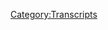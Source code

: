 {{DEFAULTSORT:
    #_TRANSCRIPT_0508:December 1-2, 2020
}}{{Transcript
    | title         = [[508: December 1-2, 2020]]
    | caption       = [https://knowledgefight.libsyn.com/508-december-1-2-2020 Listen to this episode on Libsyn]
    | episodeNumber = [[508: December 1-2, 2020|508]]
    | length        = 02:45:49
}}

{{MessageBox
    | header     = Warning: Bot Generated Content
    | text       = This transcript was automatically generated by transcription software and likely contains many mistakes and misattributions. Please check the audio for definitive quotes, attribution, and context.
    | image      = N3yvass4myg91.webp
    | imagewidth = 50px
    | id         = warning
}}

{{TranscriptBlock
    | name      = Unknown Speaker
    | timestamp = 00:00:00.000
    | text      = N-N-N-N-N-N-N-Knowledge Fight
}}

{{TranscriptBlock
    | name      = Unknown Speaker
    | timestamp = 00:00:13.000
    | text      = Dan and Jordan, I am sweating.
}}

{{TranscriptBlock
    | name      = Unknown Speaker
    | timestamp = 00:00:18.000
    | text      = Knowledgefight.com, it's time to pray.
}}

{{TranscriptBlock
    | name      = Unknown Speaker
    | timestamp = 00:00:21.000
    | text      = I have great respect for Knowledgefight.
}}

{{TranscriptBlock
    | name      = Unknown Speaker
    | timestamp = 00:00:24.000
    | text      = I'm sick of them posing as if they're the good guys saying we are the bad guys.
}}

{{TranscriptBlock
    | name      = Unknown Speaker
    | timestamp = 00:00:29.000
    | text      = Knowledgefight.
}}

{{TranscriptBlock
    | name      = Unknown Speaker
    | timestamp = 00:00:30.000
    | text      = Dan and Jordan, Knowledgefight.
}}

{{TranscriptBlock
    | name      = Unknown Speaker
    | timestamp = 00:00:32.000
    | text      = Riddle her, riddle her, riddle her.
}}

{{TranscriptBlock
    | name      = Unknown Speaker
    | timestamp = 00:00:34.000
    | text      = I need, I need money.
}}

{{TranscriptBlock
    | name      = Unknown Speaker
    | timestamp = 00:00:36.000
    | text      = Riddle her, riddle her, riddle her.
}}

{{TranscriptBlock
    | name      = Unknown Speaker
    | timestamp = 00:00:39.000
    | text      = Andy and Kansas, Andy and Kansas.
}}

{{TranscriptBlock
    | name      = Unknown Speaker
    | timestamp = 00:00:42.000
    | text      = Stop it.
}}

{{TranscriptBlock
    | name      = Unknown Speaker
    | timestamp = 00:00:43.000
    | text      = Andy and Kansas, Andy and Kansas.
}}

{{TranscriptBlock
    | name      = Unknown Speaker
    | timestamp = 00:00:46.000
    | text      = It's time to pray.
}}

{{TranscriptBlock
    | name      = Unknown Speaker
    | timestamp = 00:00:47.000
    | text      = Andy and Kansas, you're on the air.
}}

{{TranscriptBlock
    | name      = Unknown Speaker
    | timestamp = 00:00:48.000
    | text      = Thanks for holding.
}}

{{TranscriptBlock
    | name      = Unknown Speaker
    | timestamp = 00:00:49.000
    | text      = Hello Alex, I'm a first-time caller.
}}

{{TranscriptBlock
    | name      = Unknown Speaker
    | timestamp = 00:00:51.000
    | text      = I'm a huge fan.
}}

{{TranscriptBlock
    | name      = Unknown Speaker
    | timestamp = 00:00:52.000
    | text      = I love your work.
}}

{{TranscriptBlock
    | name      = Unknown Speaker
    | timestamp = 00:00:53.000
    | text      = Knowledgefight.
}}

{{TranscriptBlock
    | name      = Unknown Speaker
    | timestamp = 00:00:54.000
    | text      = N-N-N-N-N-Knowledgefight.com.
}}

{{TranscriptBlock
    | name      = Unknown Speaker
    | timestamp = 00:00:58.000
    | text      = I love you.
}}

{{TranscriptBlock
    | name      = Unknown Speaker
    | timestamp = 00:00:59.000
    | text      = Hey everybody, welcome back to Knowledgefight.
}}

{{TranscriptBlock
    | name      = Unknown Speaker
    | timestamp = 00:01:01.000
    | text      = I'm Dan.
}}

{{TranscriptBlock
    | name      = Unknown Speaker
    | timestamp = 00:01:02.000
    | text      = I'm Jordan.
}}

{{TranscriptBlock
    | name      = Unknown Speaker
    | timestamp = 00:01:03.000
    | text      = We're couple dudes that like to sit around, drink novelty beverages and talk a little
}}

{{TranscriptBlock
    | name      = Unknown Speaker
    | timestamp = 00:01:04.000
    | text      = bit about Alex Jones.
}}

{{TranscriptBlock
    | name      = Unknown Speaker
    | timestamp = 00:01:05.000
    | text      = Oh, indeed we are Dan.
}}

{{TranscriptBlock
    | name      = Unknown Speaker
    | timestamp = 00:01:06.000
    | text      = Jordan.
}}

{{TranscriptBlock
    | name      = Unknown Speaker
    | timestamp = 00:01:07.000
    | text      = Dan!
}}

{{TranscriptBlock
    | name      = Unknown Speaker
    | timestamp = 00:01:08.000
    | text      = Jordan.
}}

{{TranscriptBlock
    | name      = Unknown Speaker
    | timestamp = 00:01:09.000
    | text      = I have a quick question for you.
}}

{{TranscriptBlock
    | name      = Unknown Speaker
    | timestamp = 00:01:10.000
    | text      = What's up?
}}

{{TranscriptBlock
    | name      = Unknown Speaker
    | timestamp = 00:01:11.000
    | text      = What's your bright spot today?
}}

{{TranscriptBlock
    | name      = Unknown Speaker
    | timestamp = 00:01:12.000
    | text      = My bright spot might be a little bit disappointing, but it's again Assassin's Creed Valhalla.
}}

{{TranscriptBlock
    | name      = Unknown Speaker
    | timestamp = 00:01:18.000
    | text      = I've been taking my time playing it casually.
}}

{{TranscriptBlock
    | name      = Unknown Speaker
    | timestamp = 00:01:21.000
    | text      = Yeah, yeah, yeah.
}}

{{TranscriptBlock
    | name      = Unknown Speaker
    | timestamp = 00:01:22.000
    | text      = One of the things that I found really interesting about the game is without giving any spoilers
}}

{{TranscriptBlock
    | name      = Unknown Speaker
    | timestamp = 00:01:27.000
    | text      = or anything, I find myself playing this game and having more moral choices than I have
}}

{{TranscriptBlock
    | name      = Unknown Speaker
    | timestamp = 00:01:36.000
    | text      = in a lot of other games in the past.
}}

{{TranscriptBlock
    | name      = Unknown Speaker
    | timestamp = 00:01:38.000
    | text      = That's fair.
}}

{{TranscriptBlock
    | name      = Unknown Speaker
    | timestamp = 00:01:39.000
    | text      = Yeah, yeah, yeah.
}}

{{TranscriptBlock
    | name      = Unknown Speaker
    | timestamp = 00:01:40.000
    | text      = And part of it is there are choices that you can make that I'm almost certain will not
}}

{{TranscriptBlock
    | name      = Unknown Speaker
    | timestamp = 00:01:46.000
    | text      = affect the game at all.
}}

{{TranscriptBlock
    | name      = Unknown Speaker
    | timestamp = 00:01:47.000
    | text      = Sure, sure.
}}

{{TranscriptBlock
    | name      = Unknown Speaker
    | timestamp = 00:01:48.000
    | text      = But I feel bad about it.
}}

{{TranscriptBlock
    | name      = Unknown Speaker
    | timestamp = 00:01:49.000
    | text      = They affect you.
}}

{{TranscriptBlock
    | name      = Unknown Speaker
    | timestamp = 00:01:50.000
    | text      = Yes, absolutely.
}}

{{TranscriptBlock
    | name      = Unknown Speaker
    | timestamp = 00:01:51.000
    | text      = I don't know if it's just that I have not been exposed to games that do that well in
}}

{{TranscriptBlock
    | name      = Unknown Speaker
    | timestamp = 00:02:01.000
    | text      = the past, but I feel a lot more like these little things that you run into when you're
}}

{{TranscriptBlock
    | name      = Unknown Speaker
    | timestamp = 00:02:08.159
    | text      = exploring around the world.
}}

{{TranscriptBlock
    | name      = Unknown Speaker
    | timestamp = 00:02:09.159
    | text      = Sure, totally.
}}

{{TranscriptBlock
    | name      = Unknown Speaker
    | timestamp = 00:02:10.159
    | text      = It's a little thing like you can rip somebody off if you want to and no one will ever know,
}}

{{TranscriptBlock
    | name      = Unknown Speaker
    | timestamp = 00:02:13.199
    | text      = but you'll know.
}}

{{TranscriptBlock
    | name      = Unknown Speaker
    | timestamp = 00:02:14.199
    | text      = You will know.
}}

{{TranscriptBlock
    | name      = Unknown Speaker
    | timestamp = 00:02:15.199
    | text      = Yeah.
}}

{{TranscriptBlock
    | name      = Unknown Speaker
    | timestamp = 00:02:16.199
    | text      = Absolutely.
}}

{{TranscriptBlock
    | name      = Unknown Speaker
    | timestamp = 00:02:17.199
    | text      = I enjoy that.
}}

{{TranscriptBlock
    | name      = Unknown Speaker
    | timestamp = 00:02:18.199
    | text      = It's one of those situations in the game where I realized like later on I had just finished
}}

{{TranscriptBlock
    | name      = Unknown Speaker
    | timestamp = 00:02:23.319
    | text      = a quest and later on I was playing another one and I was like, I feel bad about what
}}

{{TranscriptBlock
    | name      = Unknown Speaker
    | timestamp = 00:02:27.560
    | text      = I did to that guy.
}}

{{TranscriptBlock
    | name      = Unknown Speaker
    | timestamp = 00:02:29.120
    | text      = I think it was the right thing to do, but you know what, it doesn't make me feel good.
}}

{{TranscriptBlock
    | name      = Unknown Speaker
    | timestamp = 00:02:33.400
    | text      = You failed the test, bro.
}}

{{TranscriptBlock
    | name      = Unknown Speaker
    | timestamp = 00:02:37.080
    | text      = So I enjoy that.
}}

{{TranscriptBlock
    | name      = Unknown Speaker
    | timestamp = 00:02:38.080
    | text      = It makes the gameplay a little more fun.
}}

{{TranscriptBlock
    | name      = Unknown Speaker
    | timestamp = 00:02:40.199
    | text      = And especially because I want to give a bright spot to Age of Calamity, the Hyrule Warriors,
}}

{{TranscriptBlock
    | name      = Unknown Speaker
    | timestamp = 00:02:47.400
    | text      = but I just can't.
}}

{{TranscriptBlock
    | name      = Unknown Speaker
    | timestamp = 00:02:48.400
    | text      = You just can't.
}}

{{TranscriptBlock
    | name      = Unknown Speaker
    | timestamp = 00:02:49.400
    | text      = Disappointed?
}}

{{TranscriptBlock
    | name      = Unknown Speaker
    | timestamp = 00:02:50.400
    | text      = I started dabbling in it a little bit because, you know, I can't not.
}}

{{TranscriptBlock
    | name      = Unknown Speaker
    | timestamp = 00:02:54.639
    | text      = Sure.
}}

{{TranscriptBlock
    | name      = Unknown Speaker
    | timestamp = 00:02:55.639
    | text      = Apparently I'm a gamer bro now.
}}

{{TranscriptBlock
    | name      = Unknown Speaker
    | timestamp = 00:02:56.960
    | text      = That's what happened.
}}

{{TranscriptBlock
    | name      = Unknown Speaker
    | timestamp = 00:02:57.960
    | text      = That's what happened.
}}

{{TranscriptBlock
    | name      = Unknown Speaker
    | timestamp = 00:02:58.960
    | text      = It happened so quick.
}}

{{TranscriptBlock
    | name      = Unknown Speaker
    | timestamp = 00:02:59.960
    | text      = You can't go outside and all of a sudden we're gamer gators.
}}

{{TranscriptBlock
    | name      = Unknown Speaker
    | timestamp = 00:03:02.280
    | text      = Yeah.
}}

{{TranscriptBlock
    | name      = Unknown Speaker
    | timestamp = 00:03:03.280
    | text      = It took two seconds.
}}

{{TranscriptBlock
    | name      = Unknown Speaker
    | timestamp = 00:03:04.280
    | text      = I didn't say gamer gators.
}}

{{TranscriptBlock
    | name      = Unknown Speaker
    | timestamp = 00:03:05.280
    | text      = No, I'm pretty sure that's what you said.
}}

{{TranscriptBlock
    | name      = Unknown Speaker
    | timestamp = 00:03:06.280
    | text      = I said I'm a gamer bro.
}}

{{TranscriptBlock
    | name      = Unknown Speaker
    | timestamp = 00:03:07.280
    | text      = I know.
}}

{{TranscriptBlock
    | name      = Unknown Speaker
    | timestamp = 00:03:08.280
    | text      = I'm just kidding.
}}

{{TranscriptBlock
    | name      = Unknown Speaker
    | timestamp = 00:03:09.280
    | text      = I guess my feeling on it is it's fun.
}}

{{TranscriptBlock
    | name      = Unknown Speaker
    | timestamp = 00:03:12.759
    | text      = The Age of Calamity is fun and if anybody enjoys it, I don't think you're wrong too.
}}

{{TranscriptBlock
    | name      = Unknown Speaker
    | timestamp = 00:03:17.039
    | text      = I just kind of had expectations of more of a Dynasty Warriors-esque game and that itch
}}

{{TranscriptBlock
    | name      = Unknown Speaker
    | timestamp = 00:03:23.599
    | text      = wasn't scratched.
}}

{{TranscriptBlock
    | name      = Unknown Speaker
    | timestamp = 00:03:24.599
    | text      = Oh, that's unfortunate.
}}

{{TranscriptBlock
    | name      = Unknown Speaker
    | timestamp = 00:03:25.599
    | text      = Or it hasn't been.
}}

{{TranscriptBlock
    | name      = Unknown Speaker
    | timestamp = 00:03:26.599
    | text      = But it's still fun for what it is.
}}

{{TranscriptBlock
    | name      = Unknown Speaker
    | timestamp = 00:03:29.120
    | text      = So I can't give it a bright spot.
}}

{{TranscriptBlock
    | name      = Unknown Speaker
    | timestamp = 00:03:30.120
    | text      = Gotta keep it on the moral choices.
}}

{{TranscriptBlock
    | name      = Unknown Speaker
    | timestamp = 00:03:32.560
    | text      = Stay the course with Valhalla.
}}

{{TranscriptBlock
    | name      = Unknown Speaker
    | timestamp = 00:03:34.439
    | text      = How about you?
}}

{{TranscriptBlock
    | name      = Unknown Speaker
    | timestamp = 00:03:37.219
    | text      = Maybe adjacent.
}}

{{TranscriptBlock
    | name      = Unknown Speaker
    | timestamp = 00:03:38.219
    | text      = Dan, I went to a board game store.
}}

{{TranscriptBlock
    | name      = Unknown Speaker
    | timestamp = 00:03:41.240
    | text      = Oh yeah.
}}

{{TranscriptBlock
    | name      = Unknown Speaker
    | timestamp = 00:03:42.240
    | text      = Uh huh.
}}

{{TranscriptBlock
    | name      = Unknown Speaker
    | timestamp = 00:03:43.240
    | text      = It was very exciting.
}}

{{TranscriptBlock
    | name      = Unknown Speaker
    | timestamp = 00:03:44.240
    | text      = We had played together a board game called Mysterium, which I found very enjoyable.
}}

{{TranscriptBlock
    | name      = Unknown Speaker
    | timestamp = 00:03:49.879
    | text      = So I was like, you know what?
}}

{{TranscriptBlock
    | name      = Unknown Speaker
    | timestamp = 00:03:50.879
    | text      = I think I'm going to get into cooperative board games.
}}

{{TranscriptBlock
    | name      = Unknown Speaker
    | timestamp = 00:03:53.080
    | text      = I'm going to find all those.
}}

{{TranscriptBlock
    | name      = Unknown Speaker
    | timestamp = 00:03:54.479
    | text      = We're going to play them together.
}}

{{TranscriptBlock
    | name      = Unknown Speaker
    | timestamp = 00:03:55.560
    | text      = It's going to be fantastic.
}}

{{TranscriptBlock
    | name      = Unknown Speaker
    | timestamp = 00:03:56.979
    | text      = So I went to a board game store.
}}

{{TranscriptBlock
    | name      = Unknown Speaker
    | timestamp = 00:03:58.599
    | text      = Guy who is very, very helpful knew everything about board games and card games and the assorted
}}

{{TranscriptBlock
    | name      = Unknown Speaker
    | timestamp = 00:04:03.280
    | text      = like.
}}

{{TranscriptBlock
    | name      = Unknown Speaker
    | timestamp = 00:04:04.280
    | text      = And I was like, hey, I need some help getting a board game.
}}

{{TranscriptBlock
    | name      = Unknown Speaker
    | timestamp = 00:04:07.280
    | text      = I'm just starting to get into this.
}}

{{TranscriptBlock
    | name      = Unknown Speaker
    | timestamp = 00:04:08.680
    | text      = And he was like, okay, this one is super accessible.
}}

{{TranscriptBlock
    | name      = Unknown Speaker
    | timestamp = 00:04:12.080
    | text      = It's called Mansions of Badness.
}}

{{TranscriptBlock
    | name      = Unknown Speaker
    | timestamp = 00:04:14.960
    | text      = Brought it home.
}}

{{TranscriptBlock
    | name      = Unknown Speaker
    | timestamp = 00:04:15.960
    | text      = There's like 4,000 pieces.
}}

{{TranscriptBlock
    | name      = Unknown Speaker
    | timestamp = 00:04:17.759
    | text      = You need a companion app for a god damn iPad.
}}

{{TranscriptBlock
    | name      = Unknown Speaker
    | timestamp = 00:04:21.680
    | text      = There's damage rolls and shit.
}}

{{TranscriptBlock
    | name      = Unknown Speaker
    | timestamp = 00:04:23.600
    | text      = There's a whole thing on it.
}}

{{TranscriptBlock
    | name      = Unknown Speaker
    | timestamp = 00:04:25.360
    | text      = And I was like, this is very exciting.
}}

{{TranscriptBlock
    | name      = Unknown Speaker
    | timestamp = 00:04:27.639
    | text      = I don't think we're ever going to play that.
}}

{{TranscriptBlock
    | name      = Unknown Speaker
    | timestamp = 00:04:29.480
    | text      = I don't think we're ever going to play that.
}}

{{TranscriptBlock
    | name      = Unknown Speaker
    | timestamp = 00:04:30.839
    | text      = And accessible is a different definition, but I'm very excited about it.
}}

{{TranscriptBlock
    | name      = Unknown Speaker
    | timestamp = 00:04:34.040
    | text      = Well, now that you've brought it up, people are going to want us to play it on a, like
}}

{{TranscriptBlock
    | name      = Unknown Speaker
    | timestamp = 00:04:36.720
    | text      = a live stream or something.
}}

{{TranscriptBlock
    | name      = Unknown Speaker
    | timestamp = 00:04:37.720
    | text      = I don't know if we're going to be able to do that.
}}

{{TranscriptBlock
    | name      = Unknown Speaker
    | timestamp = 00:04:39.800
    | text      = Probably not.
}}

{{TranscriptBlock
    | name      = Unknown Speaker
    | timestamp = 00:04:40.800
    | text      = But that is fun.
}}

{{TranscriptBlock
    | name      = Unknown Speaker
    | timestamp = 00:04:41.800
    | text      = If you're looking for a board game, they're a lot of fun.
}}

{{TranscriptBlock
    | name      = Unknown Speaker
    | timestamp = 00:04:43.199
    | text      = Yeah, I'm looking forward to it.
}}

{{TranscriptBlock
    | name      = Unknown Speaker
    | timestamp = 00:04:44.199
    | text      = Yeah, for sure.
}}

{{TranscriptBlock
    | name      = Unknown Speaker
    | timestamp = 00:04:45.199
    | text      = So, Jordan, today I've got something I'm looking forward to, and that is a nutty ass show from
}}

{{TranscriptBlock
    | name      = Unknown Speaker
    | timestamp = 00:04:51.319
    | text      = Alex.
}}

{{TranscriptBlock
    | name      = Unknown Speaker
    | timestamp = 00:04:52.319
    | text      = I like it.
}}

{{TranscriptBlock
    | name      = Unknown Speaker
    | timestamp = 00:04:53.319
    | text      = Today we're going to be going over December 1st and 2nd, 2020.
}}

{{TranscriptBlock
    | name      = Unknown Speaker
    | timestamp = 00:04:55.120
    | text      = I'm Dan, this is 2020.
}}

{{TranscriptBlock
    | name      = Unknown Speaker
    | timestamp = 00:04:56.600
    | text      = Oh, hooray!
}}

{{TranscriptBlock
    | name      = Unknown Speaker
    | timestamp = 00:04:58.600
    | text      = That is Tuesday and Wednesday this week.
}}

{{TranscriptBlock
    | name      = Unknown Speaker
    | timestamp = 00:05:01.680
    | text      = And I was going to, look, here's the deal.
}}

{{TranscriptBlock
    | name      = Unknown Speaker
    | timestamp = 00:05:05.339
    | text      = As I was getting this episode ready, we record on Thursdays, and on Thursday, Alex dropped
}}

{{TranscriptBlock
    | name      = Unknown Speaker
    | timestamp = 00:05:11.779
    | text      = a big episode with him and Joe Rogan in the Info Wars studio.
}}

{{TranscriptBlock
    | name      = Unknown Speaker
    | timestamp = 00:05:16.000
    | text      = Of course.
}}

{{TranscriptBlock
    | name      = Unknown Speaker
    | timestamp = 00:05:17.000
    | text      = Of course.
}}

{{TranscriptBlock
    | name      = Unknown Speaker
    | timestamp = 00:05:18.000
    | text      = And of course, this rises the bat signal.
}}

{{TranscriptBlock
    | name      = Unknown Speaker
    | timestamp = 00:05:22.839
    | text      = But it doesn't quite rise it in the same way as Alex being on Rogan's show, because it's
}}

{{TranscriptBlock
    | name      = Unknown Speaker
    | timestamp = 00:05:28.839
    | text      = probably not going to be nearly as interesting.
}}

{{TranscriptBlock
    | name      = Unknown Speaker
    | timestamp = 00:05:31.240
    | text      = No.
}}

{{TranscriptBlock
    | name      = Unknown Speaker
    | timestamp = 00:05:32.240
    | text      = I don't care about Joe Rogan being interviewed by somebody.
}}

{{TranscriptBlock
    | name      = Unknown Speaker
    | timestamp = 00:05:36.100
    | text      = What does he have to say that I'm going to be interested in from an interview perspective?
}}

{{TranscriptBlock
    | name      = Unknown Speaker
    | timestamp = 00:05:40.759
    | text      = Alex is interesting- What's it like having a hundred million dollars?
}}

{{TranscriptBlock
    | name      = Unknown Speaker
    | timestamp = 00:05:44.720
    | text      = Alex is interesting on Rogan because he's desperately trying to steal Rogan's audience,
}}

{{TranscriptBlock
    | name      = Unknown Speaker
    | timestamp = 00:05:50.079
    | text      = and he's trying to impress upon them that he knows things, and that he is a guru they
}}

{{TranscriptBlock
    | name      = Unknown Speaker
    | timestamp = 00:05:54.560
    | text      = should follow away from Joe.
}}

{{TranscriptBlock
    | name      = Unknown Speaker
    | timestamp = 00:05:57.000
    | text      = Exactly.
}}

{{TranscriptBlock
    | name      = Unknown Speaker
    | timestamp = 00:05:58.000
    | text      = Joe being on Info Wars is not that interesting.
}}

{{TranscriptBlock
    | name      = Unknown Speaker
    | timestamp = 00:06:01.160
    | text      = Joe's probably just going to be like, ha ha, remember when we wore those masks, and ran
}}

{{TranscriptBlock
    | name      = Unknown Speaker
    | timestamp = 00:06:04.600
    | text      = around Austin?
}}

{{TranscriptBlock
    | name      = Unknown Speaker
    | timestamp = 00:06:05.600
    | text      = 100.
}}

{{TranscriptBlock
    | name      = Unknown Speaker
    | timestamp = 00:06:06.600
    | text      = We're such friends.
}}

{{TranscriptBlock
    | name      = Unknown Speaker
    | timestamp = 00:06:07.600
    | text      = Yeah.
}}

{{TranscriptBlock
    | name      = Unknown Speaker
    | timestamp = 00:06:08.600
    | text      = I don't know.
}}

{{TranscriptBlock
    | name      = Unknown Speaker
    | timestamp = 00:06:09.600
    | text      = Whereas, whereas Alex being on Rogan requires an emergency episode, we got to get ahead
}}

{{TranscriptBlock
    | name      = Unknown Speaker
    | timestamp = 00:06:15.240
    | text      = of that thing.
}}

{{TranscriptBlock
    | name      = Unknown Speaker
    | timestamp = 00:06:16.240
    | text      = Yeah.
}}

{{TranscriptBlock
    | name      = Unknown Speaker
    | timestamp = 00:06:17.240
    | text      = This, I don't fucking know.
}}

{{TranscriptBlock
    | name      = Unknown Speaker
    | timestamp = 00:06:18.439
    | text      = I don't know if anyone will care.
}}

{{TranscriptBlock
    | name      = Unknown Speaker
    | timestamp = 00:06:20.319
    | text      = I don't think, this is a tree falling in a forest and no one's there.
}}

{{TranscriptBlock
    | name      = Unknown Speaker
    | timestamp = 00:06:23.360
    | text      = Yeah, I know.
}}

{{TranscriptBlock
    | name      = Unknown Speaker
    | timestamp = 00:06:24.360
    | text      = I don't know if that makes a sound.
}}

{{TranscriptBlock
    | name      = Unknown Speaker
    | timestamp = 00:06:25.600
    | text      = Did you hear about it beforehand?
}}

{{TranscriptBlock
    | name      = Unknown Speaker
    | timestamp = 00:06:27.120
    | text      = No?
}}

{{TranscriptBlock
    | name      = Unknown Speaker
    | timestamp = 00:06:28.120
    | text      = I am going to listen to it, and if it's worthwhile, it'll be our episode for Monday.
}}

{{TranscriptBlock
    | name      = Unknown Speaker
    | timestamp = 00:06:32.399
    | text      = For sure.
}}

{{TranscriptBlock
    | name      = Unknown Speaker
    | timestamp = 00:06:33.399
    | text      = And if it's not, then we'll just see what's going on now.
}}

{{TranscriptBlock
    | name      = Unknown Speaker
    | timestamp = 00:06:35.439
    | text      = Find something else.
}}

{{TranscriptBlock
    | name      = Unknown Speaker
    | timestamp = 00:06:36.439
    | text      = It's just a regular show.
}}

{{TranscriptBlock
    | name      = Unknown Speaker
    | timestamp = 00:06:37.439
    | text      = I know that by the time this episode is out, people might be aware of the fact that Rogan
}}

{{TranscriptBlock
    | name      = Unknown Speaker
    | timestamp = 00:06:41.639
    | text      = did a four fucking hour episode with Alex.
}}

{{TranscriptBlock
    | name      = Unknown Speaker
    | timestamp = 00:06:43.980
    | text      = What an asshole.
}}

{{TranscriptBlock
    | name      = Unknown Speaker
    | timestamp = 00:06:45.720
    | text      = So we'll see on that.
}}

{{TranscriptBlock
    | name      = Unknown Speaker
    | timestamp = 00:06:47.079
    | text      = But before we get down to business on today's episode, which, like I said, a lot of fun.
}}

{{TranscriptBlock
    | name      = Unknown Speaker
    | timestamp = 00:06:51.879
    | text      = Okay.
}}

{{TranscriptBlock
    | name      = Unknown Speaker
    | timestamp = 00:06:52.879
    | text      = There's a lot of...
}}

{{TranscriptBlock
    | name      = Unknown Speaker
    | timestamp = 00:06:53.879
    | text      = I'm excited.
}}

{{TranscriptBlock
    | name      = Unknown Speaker
    | timestamp = 00:06:54.879
    | text      = Stupid, stupid shit.
}}

{{TranscriptBlock
    | name      = Unknown Speaker
    | timestamp = 00:06:55.879
    | text      = I'm excited.
}}

{{TranscriptBlock
    | name      = Unknown Speaker
    | timestamp = 00:06:56.879
    | text      = I'm excited.
}}

{{TranscriptBlock
    | name      = Unknown Speaker
    | timestamp = 00:06:57.879
    | text      = We got to take a little moment first, though, to thank some folks who have signed up and
}}

{{TranscriptBlock
    | name      = Unknown Speaker
    | timestamp = 00:07:00.000
    | text      = are supporting the show.
}}

{{TranscriptBlock
    | name      = Unknown Speaker
    | timestamp = 00:07:01.000
    | text      = Oh, that's a good idea.
}}

{{TranscriptBlock
    | name      = Unknown Speaker
    | timestamp = 00:07:02.000
    | text      = So first, Jeff A., thank you so much.
}}

{{TranscriptBlock
    | name      = Unknown Speaker
    | timestamp = 00:07:03.000
    | text      = You are now a policy wonk.
}}

{{TranscriptBlock
    | name      = Unknown Speaker
    | timestamp = 00:07:04.399
    | text      = I'm a policy wonk.
}}

{{TranscriptBlock
    | name      = Unknown Speaker
    | timestamp = 00:07:05.519
    | text      = Thanks, Jeff.
}}

{{TranscriptBlock
    | name      = Unknown Speaker
    | timestamp = 00:07:06.519
    | text      = Next, Dexter K., thank you so much.
}}

{{TranscriptBlock
    | name      = Unknown Speaker
    | timestamp = 00:07:08.000
    | text      = You are now a policy wonk.
}}

{{TranscriptBlock
    | name      = Unknown Speaker
    | timestamp = 00:07:09.459
    | text      = I'm a policy wonk.
}}

{{TranscriptBlock
    | name      = Unknown Speaker
    | timestamp = 00:07:10.560
    | text      = Thank you very much, Dexter.
}}

{{TranscriptBlock
    | name      = Unknown Speaker
    | timestamp = 00:07:11.620
    | text      = Thank you.
}}

{{TranscriptBlock
    | name      = Unknown Speaker
    | timestamp = 00:07:12.620
    | text      = Next, Jordan looks exactly like I imagined but Dan doesn't.
}}

{{TranscriptBlock
    | name      = Unknown Speaker
    | timestamp = 00:07:15.000
    | text      = Thank you so much.
}}

{{TranscriptBlock
    | name      = Unknown Speaker
    | timestamp = 00:07:16.000
    | text      = You are now a policy wonk.
}}

{{TranscriptBlock
    | name      = Unknown Speaker
    | timestamp = 00:07:17.000
    | text      = I'm a policy wonk.
}}

{{TranscriptBlock
    | name      = Unknown Speaker
    | timestamp = 00:07:18.079
    | text      = Thank you very much.
}}

{{TranscriptBlock
    | name      = Unknown Speaker
    | timestamp = 00:07:19.120
    | text      = Thank you.
}}

{{TranscriptBlock
    | name      = Unknown Speaker
    | timestamp = 00:07:20.120
    | text      = Next, Joe P. Thank you so much.
}}

{{TranscriptBlock
    | name      = Unknown Speaker
    | timestamp = 00:07:21.579
    | text      = You're now a policy wonk.
}}

{{TranscriptBlock
    | name      = Unknown Speaker
    | timestamp = 00:07:22.879
    | text      = I'm a policy wonk.
}}

{{TranscriptBlock
    | name      = Unknown Speaker
    | timestamp = 00:07:23.939
    | text      = Thank you, Joe.
}}

{{TranscriptBlock
    | name      = Unknown Speaker
    | timestamp = 00:07:24.939
    | text      = Thank you.
}}

{{TranscriptBlock
    | name      = Unknown Speaker
    | timestamp = 00:07:25.939
    | text      = Next, Joseph JP.
}}

{{TranscriptBlock
    | name      = Unknown Speaker
    | timestamp = 00:07:26.939
    | text      = Thank you so much.
}}

{{TranscriptBlock
    | name      = Unknown Speaker
    | timestamp = 00:07:27.939
    | text      = You are now a policy wonk.
}}

{{TranscriptBlock
    | name      = Unknown Speaker
    | timestamp = 00:07:28.939
    | text      = I'm a policy wonk.
}}

{{TranscriptBlock
    | name      = Unknown Speaker
    | timestamp = 00:07:29.939
    | text      = Thank you very much, Joseph.
}}

{{TranscriptBlock
    | name      = Unknown Speaker
    | timestamp = 00:07:30.939
    | text      = Thank you.
}}

{{TranscriptBlock
    | name      = Unknown Speaker
    | timestamp = 00:07:31.939
    | text      = Next, Emily W. Thank you so much.
}}

{{TranscriptBlock
    | name      = Unknown Speaker
    | timestamp = 00:07:32.939
    | text      = You are now a policy wonk.
}}

{{TranscriptBlock
    | name      = Unknown Speaker
    | timestamp = 00:07:34.519
    | text      = I'm a policy wonk.
}}

{{TranscriptBlock
    | name      = Unknown Speaker
    | timestamp = 00:07:35.519
    | text      = Thanks Emily!
}}

{{TranscriptBlock
    | name      = Unknown Speaker
    | timestamp = 00:07:36.519
    | text      = Thank you!
}}

{{TranscriptBlock
    | name      = Unknown Speaker
    | timestamp = 00:07:37.519
    | text      = Next Thomas S!
}}

{{TranscriptBlock
    | name      = Unknown Speaker
    | timestamp = 00:07:38.519
    | text      = Guess what?
}}

{{TranscriptBlock
    | name      = Unknown Speaker
    | timestamp = 00:07:39.519
    | text      = What?
}}

{{TranscriptBlock
    | name      = Unknown Speaker
    | timestamp = 00:07:40.519
    | text      = You're a policy wonk.
}}

{{TranscriptBlock
    | name      = Unknown Speaker
    | timestamp = 00:07:41.519
    | text      = I'm a policy wonk!
}}

{{TranscriptBlock
    | name      = Unknown Speaker
    | timestamp = 00:07:42.519
    | text      = Thanks Thomas!
}}

{{TranscriptBlock
    | name      = Unknown Speaker
    | timestamp = 00:07:43.519
    | text      = And finally, I'd like to say thank you to a couple of people who donated on Elevated
}}

{{TranscriptBlock
    | name      = Unknown Speaker
    | timestamp = 00:07:45.759
    | text      = Level.
}}

{{TranscriptBlock
    | name      = Unknown Speaker
    | timestamp = 00:07:46.759
    | text      = We appreciate that very much.
}}

{{TranscriptBlock
    | name      = Unknown Speaker
    | timestamp = 00:07:47.759
    | text      = So first, David M. Thank you so much.
}}

{{TranscriptBlock
    | name      = Unknown Speaker
    | timestamp = 00:07:49.279
    | text      = You are now a technocrat.
}}

{{TranscriptBlock
    | name      = Unknown Speaker
    | timestamp = 00:07:50.800
    | text      = And your mother was a hamster and your father smelt of elderberries.
}}

{{TranscriptBlock
    | name      = Unknown Speaker
    | timestamp = 00:07:54.120
    | text      = Thank you so much.
}}

{{TranscriptBlock
    | name      = Unknown Speaker
    | timestamp = 00:07:55.120
    | text      = You are now a technocrat.
}}

{{TranscriptBlock
    | name      = Unknown Speaker
    | timestamp = 00:07:56.120
    | text      = I'm a policy wonk.
}}

{{TranscriptBlock
    | name      = Unknown Speaker
    | timestamp = 00:07:57.120
    | text      = Crikey mate, that's fantastic.
}}

{{TranscriptBlock
    | name      = Unknown Speaker
    | timestamp = 00:07:58.120
    | text      = Have yourself a brew.
}}

{{TranscriptBlock
    | name      = Unknown Speaker
    | timestamp = 00:07:59.120
    | text      = How's your 401k doing, bro?
}}

{{TranscriptBlock
    | name      = Unknown Speaker
    | timestamp = 00:08:00.120
    | text      = Alright, we gotta go full tilt boogie on this Watson, alright?
}}

{{TranscriptBlock
    | name      = Unknown Speaker
    | timestamp = 00:08:04.399
    | text      = Let's just get down to business.
}}

{{TranscriptBlock
    | name      = Unknown Speaker
    | timestamp = 00:08:05.920
    | text      = We ain't making that money off that heroin.
}}

{{TranscriptBlock
    | name      = Unknown Speaker
    | timestamp = 00:08:08.000
    | text      = Why you pimps so good?
}}

{{TranscriptBlock
    | name      = Unknown Speaker
    | timestamp = 00:08:09.920
    | text      = My neck is freakishly large.
}}

{{TranscriptBlock
    | name      = Unknown Speaker
    | timestamp = 00:08:11.560
    | text      = I declare info war on you.
}}

{{TranscriptBlock
    | name      = Unknown Speaker
    | timestamp = 00:08:14.160
    | text      = Thank you so much Dave and thank you so much your mother was a hamster and your father
}}

{{TranscriptBlock
    | name      = Unknown Speaker
    | timestamp = 00:08:17.120
    | text      = smelt of elderberries.
}}

{{TranscriptBlock
    | name      = Unknown Speaker
    | timestamp = 00:08:18.120
    | text      = Yes, thank you very much to the both of you.
}}

{{TranscriptBlock
    | name      = Unknown Speaker
    | timestamp = 00:08:19.680
    | text      = If you are out there and you're thinking, hey I enjoy the show, I'd like to support
}}

{{TranscriptBlock
    | name      = Unknown Speaker
    | timestamp = 00:08:22.000
    | text      = these gents too, you can do that by going to our website, knowledgefight.com, clicking
}}

{{TranscriptBlock
    | name      = Unknown Speaker
    | timestamp = 00:08:24.920
    | text      = the button that says support the show, or...
}}

{{TranscriptBlock
    | name      = Unknown Speaker
    | timestamp = 00:08:26.959
    | text      = What you could do is you could gather two to five of your friends, ages three and up,
}}

{{TranscriptBlock
    | name      = Unknown Speaker
    | timestamp = 00:08:32.320
    | text      = put together a nice little night every week to get together, read the rule book, find
}}

{{TranscriptBlock
    | name      = Unknown Speaker
    | timestamp = 00:08:38.480
    | text      = out, yeah well absolutely socially distance responsibly, get the rule book, by which I
}}

{{TranscriptBlock
    | name      = Unknown Speaker
    | timestamp = 00:08:43.960
    | text      = mean find some local charities or bail funds in your area to help out and then get all
}}

{{TranscriptBlock
    | name      = Unknown Speaker
    | timestamp = 00:08:49.679
    | text      = your friends together and get it done.
}}

{{TranscriptBlock
    | name      = Unknown Speaker
    | timestamp = 00:08:51.159
    | text      = Knocked it out of the park.
}}

{{TranscriptBlock
    | name      = Unknown Speaker
    | timestamp = 00:08:52.159
    | text      = Thank you.
}}

{{TranscriptBlock
    | name      = Unknown Speaker
    | timestamp = 00:08:53.159
    | text      = Nailed it.
}}

{{TranscriptBlock
    | name      = Unknown Speaker
    | timestamp = 00:08:54.159
    | text      = Thank you.
}}

{{TranscriptBlock
    | name      = Unknown Speaker
    | timestamp = 00:08:55.159
    | text      = So real quick before we get going with the actual episode, we gotta take a look at the
}}

{{TranscriptBlock
    | name      = Unknown Speaker
    | timestamp = 00:08:57.559
    | text      = mail bags.
}}

{{TranscriptBlock
    | name      = Unknown Speaker
    | timestamp = 00:08:58.559
    | text      = Yep.
}}

{{TranscriptBlock
    | name      = Unknown Speaker
    | timestamp = 00:08:59.559
    | text      = And in here we got a nice little thing from Cassandra S. Jordan, you have a little box
}}

{{TranscriptBlock
    | name      = Unknown Speaker
    | timestamp = 00:09:05.120
    | text      = in front of you.
}}

{{TranscriptBlock
    | name      = Unknown Speaker
    | timestamp = 00:09:06.120
    | text      = Yes, I do.
}}

{{TranscriptBlock
    | name      = Unknown Speaker
    | timestamp = 00:09:07.120
    | text      = Cassandra sent me a Alex Jones coloring book, which I will try to pretend does not exist,
}}

{{TranscriptBlock
    | name      = Unknown Speaker
    | timestamp = 00:09:12.559
    | text      = because it's supposed to be, I mean coloring books are for kids, right?
}}

{{TranscriptBlock
    | name      = Unknown Speaker
    | timestamp = 00:09:15.759
    | text      = Right, right, right, right.
}}

{{TranscriptBlock
    | name      = Unknown Speaker
    | timestamp = 00:09:16.759
    | text      = This is terrifying.
}}

{{TranscriptBlock
    | name      = Unknown Speaker
    | timestamp = 00:09:17.759
    | text      = There are adult coloring books now, that's a phenomenon that people enjoy.
}}

{{TranscriptBlock
    | name      = Unknown Speaker
    | timestamp = 00:09:21.200
    | text      = I think I have a Cthulhu coloring book, and that's probably not for kids, but Alex seems
}}

{{TranscriptBlock
    | name      = Unknown Speaker
    | timestamp = 00:09:25.759
    | text      = more horrifying.
}}

{{TranscriptBlock
    | name      = Unknown Speaker
    | timestamp = 00:09:26.759
    | text      = It's not for boring kids.
}}

{{TranscriptBlock
    | name      = Unknown Speaker
    | timestamp = 00:09:28.120
    | text      = Oh, this is intense.
}}

{{TranscriptBlock
    | name      = Unknown Speaker
    | timestamp = 00:09:30.279
    | text      = Elliot's espresso nib peanut butter.
}}

{{TranscriptBlock
    | name      = Unknown Speaker
    | timestamp = 00:09:33.480
    | text      = Nut butter's grown up.
}}

{{TranscriptBlock
    | name      = Unknown Speaker
    | timestamp = 00:09:35.120
    | text      = This is intense.
}}

{{TranscriptBlock
    | name      = Unknown Speaker
    | timestamp = 00:09:36.120
    | text      = Whoa.
}}

{{TranscriptBlock
    | name      = Unknown Speaker
    | timestamp = 00:09:37.120
    | text      = This is, do you see the coloring and everything on this?
}}

{{TranscriptBlock
    | name      = Unknown Speaker
    | timestamp = 00:09:39.840
    | text      = Yeah, yeah.
}}

{{TranscriptBlock
    | name      = Unknown Speaker
    | timestamp = 00:09:40.840
    | text      = It looks like you got peanut butter, chocolate, and espresso?
}}

{{TranscriptBlock
    | name      = Unknown Speaker
    | timestamp = 00:09:44.039
    | text      = And espresso, yeah.
}}

{{TranscriptBlock
    | name      = Unknown Speaker
    | timestamp = 00:09:45.039
    | text      = That's a weird butter.
}}

{{TranscriptBlock
    | name      = Unknown Speaker
    | timestamp = 00:09:46.039
    | text      = It looks like that's what's going on.
}}

{{TranscriptBlock
    | name      = Unknown Speaker
    | timestamp = 00:09:47.039
    | text      = Oh yeah, it looks like you have to shake it up, oh man, oh man.
}}

{{TranscriptBlock
    | name      = Unknown Speaker
    | timestamp = 00:09:50.279
    | text      = I feel like you have some reticence about sort of extravagant butter.
}}

{{TranscriptBlock
    | name      = Unknown Speaker
    | timestamp = 00:09:56.100
    | text      = You know, I'm excited to taste this, here's the problem that I'm seeing with this, it's
}}

{{TranscriptBlock
    | name      = Unknown Speaker
    | timestamp = 00:10:02.639
    | text      = not even distribution.
}}

{{TranscriptBlock
    | name      = Unknown Speaker
    | timestamp = 00:10:03.639
    | text      = I think you just gotta stir it.
}}

{{TranscriptBlock
    | name      = Unknown Speaker
    | timestamp = 00:10:04.960
    | text      = I think you're right, but it's looking like there's just weird black chunks at the bottom.
}}

{{TranscriptBlock
    | name      = Unknown Speaker
    | timestamp = 00:10:09.600
    | text      = Yeah, those are like cocoa pieces, or espresso.
}}

{{TranscriptBlock
    | name      = Unknown Speaker
    | timestamp = 00:10:12.559
    | text      = Cocoa nibs.
}}

{{TranscriptBlock
    | name      = Unknown Speaker
    | timestamp = 00:10:13.559
    | text      = Cocoa, yeah, yeah, yeah.
}}

{{TranscriptBlock
    | name      = Unknown Speaker
    | timestamp = 00:10:14.559
    | text      = I'm excited, I'm gonna try it.
}}

{{TranscriptBlock
    | name      = Unknown Speaker
    | timestamp = 00:10:15.559
    | text      = It looks delicious.
}}

{{TranscriptBlock
    | name      = Unknown Speaker
    | timestamp = 00:10:16.559
    | text      = I look forward to a full report.
}}

{{TranscriptBlock
    | name      = Unknown Speaker
    | timestamp = 00:10:17.559
    | text      = It looks delicious.
}}

{{TranscriptBlock
    | name      = Unknown Speaker
    | timestamp = 00:10:18.559
    | text      = Thank you so much, Cassandra.
}}

{{TranscriptBlock
    | name      = Unknown Speaker
    | timestamp = 00:10:19.559
    | text      = Yes, thank you very much.
}}

{{TranscriptBlock
    | name      = Unknown Speaker
    | timestamp = 00:10:20.559
    | text      = Alright, so here we go, we're jumping in.
}}

{{TranscriptBlock
    | name      = Unknown Speaker
    | timestamp = 00:10:23.399
    | text      = December 1st, Alex opens the show with a video from the night before.
}}

{{TranscriptBlock
    | name      = Unknown Speaker
    | timestamp = 00:10:28.519
    | text      = Okay.
}}

{{TranscriptBlock
    | name      = Unknown Speaker
    | timestamp = 00:10:29.519
    | text      = He had some big breaking news, and he had to get down to it.
}}

{{TranscriptBlock
    | name      = Unknown Speaker
    | timestamp = 00:10:31.840
    | text      = It's Monday night, we've been working on this story for two weeks, and now the whistleblower
}}

{{TranscriptBlock
    | name      = Unknown Speaker
    | timestamp = 00:10:38.279
    | text      = has given us the authorization to go forward with the information you are about to see.
}}

{{TranscriptBlock
    | name      = Unknown Speaker
    | timestamp = 00:10:42.679
    | text      = This is the first report, and several we're gonna be breaking with the documents if MSM
}}

{{TranscriptBlock
    | name      = Unknown Speaker
    | timestamp = 00:10:47.759
    | text      = challenges this in any way.
}}

{{TranscriptBlock
    | name      = Unknown Speaker
    | timestamp = 00:10:50.679
    | text      = This is such a perfect way for Alex to do business.
}}

{{TranscriptBlock
    | name      = Unknown Speaker
    | timestamp = 00:10:53.200
    | text      = I love this so much because of how painfully transparent it is.
}}

{{TranscriptBlock
    | name      = Unknown Speaker
    | timestamp = 00:10:57.000
    | text      = I don't even know, and I don't need to know what this is about, or what this alleged whistleblower
}}

{{TranscriptBlock
    | name      = Unknown Speaker
    | timestamp = 00:11:02.039
    | text      = is claiming, because I know how this is set up.
}}

{{TranscriptBlock
    | name      = Unknown Speaker
    | timestamp = 00:11:05.200
    | text      = This isn't how this kind of journalism works, you know, when it's being done sincerely.
}}

{{TranscriptBlock
    | name      = Unknown Speaker
    | timestamp = 00:11:10.200
    | text      = If there actually was a whistleblower, and there actually were documents that proved
}}

{{TranscriptBlock
    | name      = Unknown Speaker
    | timestamp = 00:11:14.159
    | text      = whatever it is they're claiming, it would be all released as a story.
}}

{{TranscriptBlock
    | name      = Unknown Speaker
    | timestamp = 00:11:18.399
    | text      = The documents would be provided to help give credibility to the claims that the whistleblower
}}

{{TranscriptBlock
    | name      = Unknown Speaker
    | timestamp = 00:11:21.919
    | text      = was making, because otherwise it's just a person making claims that you aren't really
}}

{{TranscriptBlock
    | name      = Unknown Speaker
    | timestamp = 00:11:26.000
    | text      = able to fully assess.
}}

{{TranscriptBlock
    | name      = Unknown Speaker
    | timestamp = 00:11:27.840
    | text      = Think about it.
}}

{{TranscriptBlock
    | name      = Unknown Speaker
    | timestamp = 00:11:28.840
    | text      = In any conceivable world, can you imagine Glenn Greenwald meeting with Snowden, then
}}

{{TranscriptBlock
    | name      = Unknown Speaker
    | timestamp = 00:11:33.360
    | text      = announcing that he has a whistleblower who's ready to make a bunch of claims, and if anybody
}}

{{TranscriptBlock
    | name      = Unknown Speaker
    | timestamp = 00:11:36.919
    | text      = challenges them, that's when the documents come?
}}

{{TranscriptBlock
    | name      = Unknown Speaker
    | timestamp = 00:11:39.600
    | text      = It's fucking absurd.
}}

{{TranscriptBlock
    | name      = Unknown Speaker
    | timestamp = 00:11:40.600
    | text      = I think it's a great idea, you keep it in your plus two bag of holding until you need
}}

{{TranscriptBlock
    | name      = Unknown Speaker
    | timestamp = 00:11:44.759
    | text      = it.
}}

{{TranscriptBlock
    | name      = Unknown Speaker
    | timestamp = 00:11:45.759
    | text      = Nonsense.
}}

{{TranscriptBlock
    | name      = Unknown Speaker
    | timestamp = 00:11:46.759
    | text      = It makes perfect sense.
}}

{{TranscriptBlock
    | name      = Unknown Speaker
    | timestamp = 00:11:47.759
    | text      = They never would have acted like that because they had documents, and they had a story.
}}

{{TranscriptBlock
    | name      = Unknown Speaker
    | timestamp = 00:11:50.200
    | text      = That did help them, yeah.
}}

{{TranscriptBlock
    | name      = Unknown Speaker
    | timestamp = 00:11:51.799
    | text      = Without knowing anything about this whistleblower or the claims, I refuse to believe that anyone
}}

{{TranscriptBlock
    | name      = Unknown Speaker
    | timestamp = 00:11:56.120
    | text      = would behave this way, unless this was an incredibly desperate bluff.
}}

{{TranscriptBlock
    | name      = Unknown Speaker
    | timestamp = 00:11:59.840
    | text      = If we are challenged on it, if we are challenged on it, what does that even mean?
}}

{{TranscriptBlock
    | name      = Unknown Speaker
    | timestamp = 00:12:04.639
    | text      = Quantify that.
}}

{{TranscriptBlock
    | name      = Unknown Speaker
    | timestamp = 00:12:05.639
    | text      = If somebody says, hey, what are you talking about, they're like, whoa, whoa, whoa, whoa,
}}

{{TranscriptBlock
    | name      = Unknown Speaker
    | timestamp = 00:12:09.879
    | text      = whoa, that's not a challenge.
}}

{{TranscriptBlock
    | name      = Unknown Speaker
    | timestamp = 00:12:10.879
    | text      = If you have a story, you'd never hold back the thing that proves your story, promising
}}

{{TranscriptBlock
    | name      = Unknown Speaker
    | timestamp = 00:12:15.159
    | text      = to release it only if you have to.
}}

{{TranscriptBlock
    | name      = Unknown Speaker
    | timestamp = 00:12:17.519
    | text      = That's schoolyard bully or entry level extortionist shit.
}}

{{TranscriptBlock
    | name      = Unknown Speaker
    | timestamp = 00:12:21.559
    | text      = I will tell you guys about Deep Throat the moment someone asks, but until then, you just
}}

{{TranscriptBlock
    | name      = Unknown Speaker
    | timestamp = 00:12:25.559
    | text      = gotta believe it.
}}

{{TranscriptBlock
    | name      = Unknown Speaker
    | timestamp = 00:12:26.559
    | text      = Also, this goes entirely against Alex's entire career's guiding principle.
}}

{{TranscriptBlock
    | name      = Unknown Speaker
    | timestamp = 00:12:31.120
    | text      = He's often told guests that if they have information, they have to get it all out or else they're
}}

{{TranscriptBlock
    | name      = Unknown Speaker
    | timestamp = 00:12:34.960
    | text      = putting themselves at risk.
}}

{{TranscriptBlock
    | name      = Unknown Speaker
    | timestamp = 00:12:36.919
    | text      = Alex constantly says that his guests don't tell him anything off air, they don't say
}}

{{TranscriptBlock
    | name      = Unknown Speaker
    | timestamp = 00:12:40.919
    | text      = on air, because he doesn't want to have secret information that other people know he has,
}}

{{TranscriptBlock
    | name      = Unknown Speaker
    | timestamp = 00:12:45.580
    | text      = since that's when things get dangerous.
}}

{{TranscriptBlock
    | name      = Unknown Speaker
    | timestamp = 00:12:47.559
    | text      = Exactly.
}}

{{TranscriptBlock
    | name      = Unknown Speaker
    | timestamp = 00:12:48.559
    | text      = Having secrets is okay and it's too late once you've already spilled a secret, but having
}}

{{TranscriptBlock
    | name      = Unknown Speaker
    | timestamp = 00:12:53.519
    | text      = people know that you know a secret and that you haven't said anything puts a target on
}}

{{TranscriptBlock
    | name      = Unknown Speaker
    | timestamp = 00:12:57.720
    | text      = your back.
}}

{{TranscriptBlock
    | name      = Unknown Speaker
    | timestamp = 00:12:58.720
    | text      = Dangerous, dangerous.
}}

{{TranscriptBlock
    | name      = Unknown Speaker
    | timestamp = 00:12:59.720
    | text      = This is the gate of gates all over again.
}}

{{TranscriptBlock
    | name      = Unknown Speaker
    | timestamp = 00:13:00.919
    | text      = This is exactly what happened back in 2011 when Alex interviewed Bob Chapman.
}}

{{TranscriptBlock
    | name      = Unknown Speaker
    | timestamp = 00:13:05.000
    | text      = Bob implied that he had secret intel on Ronald Reagan, which Alex insisted he needed to say
}}

{{TranscriptBlock
    | name      = Unknown Speaker
    | timestamp = 00:13:08.919
    | text      = on air now because he said that he had these secrets and he was in danger if he didn't
}}

{{TranscriptBlock
    | name      = Unknown Speaker
    | timestamp = 00:13:13.720
    | text      = get it out in the open.
}}

{{TranscriptBlock
    | name      = Unknown Speaker
    | timestamp = 00:13:15.240
    | text      = Then Bob said that he'd seen a video of Reagan getting pegged and Alex got weirded out and
}}

{{TranscriptBlock
    | name      = Unknown Speaker
    | timestamp = 00:13:18.919
    | text      = disappointed that it wasn't something more communist.
}}

{{TranscriptBlock
    | name      = Unknown Speaker
    | timestamp = 00:13:21.840
    | text      = Getting on air and saying that he has proof he'll produce if pushed back on is anathema
}}

{{TranscriptBlock
    | name      = Unknown Speaker
    | timestamp = 00:13:26.320
    | text      = to Alex's entire career's methodology.
}}

{{TranscriptBlock
    | name      = Unknown Speaker
    | timestamp = 00:13:29.379
    | text      = It's not anathema to a really sadly broken idiot trying to bluff that he has a bombshell
}}

{{TranscriptBlock
    | name      = Unknown Speaker
    | timestamp = 00:13:33.840
    | text      = story that's actually a dud, and I say that knowing nothing.
}}

{{TranscriptBlock
    | name      = Unknown Speaker
    | timestamp = 00:13:38.919
    | text      = I could tell you that without knowing any other thing about where this clip goes.
}}

{{TranscriptBlock
    | name      = Unknown Speaker
    | timestamp = 00:13:43.980
    | text      = Show me Reagan getting pegged and then I'll believe you.
}}

{{TranscriptBlock
    | name      = Unknown Speaker
    | timestamp = 00:13:46.360
    | text      = The end.
}}

{{TranscriptBlock
    | name      = Unknown Speaker
    | timestamp = 00:13:47.360
    | text      = So, um, I was like, alright, I don't give a shit.
}}

{{TranscriptBlock
    | name      = Unknown Speaker
    | timestamp = 00:13:51.379
    | text      = Like you could have said, he could have said anything afterwards and I would have been
}}

{{TranscriptBlock
    | name      = Unknown Speaker
    | timestamp = 00:13:54.519
    | text      = disappointed because it's like if you start by saying like we have all the proof and if
}}

{{TranscriptBlock
    | name      = Unknown Speaker
    | timestamp = 00:13:59.159
    | text      = Brian Stelter tries to get Mauvey with me I'll release the proof.
}}

{{TranscriptBlock
    | name      = Unknown Speaker
    | timestamp = 00:14:04.279
    | text      = I'll do it.
}}

{{TranscriptBlock
    | name      = Unknown Speaker
    | timestamp = 00:14:05.279
    | text      = No.
}}

{{TranscriptBlock
    | name      = Unknown Speaker
    | timestamp = 00:14:06.279
    | text      = Well then why not release it now?
}}

{{TranscriptBlock
    | name      = Unknown Speaker
    | timestamp = 00:14:09.159
    | text      = Right.
}}

{{TranscriptBlock
    | name      = Unknown Speaker
    | timestamp = 00:14:10.159
    | text      = Does he address that at all?
}}

{{TranscriptBlock
    | name      = Unknown Speaker
    | timestamp = 00:14:12.059
    | text      = Why he's waiting for someone to challenge it?
}}

{{TranscriptBlock
    | name      = Unknown Speaker
    | timestamp = 00:14:14.039
    | text      = I think he likes to be tricky.
}}

{{TranscriptBlock
    | name      = Unknown Speaker
    | timestamp = 00:14:15.039
    | text      = Oh, okay.
}}

{{TranscriptBlock
    | name      = Unknown Speaker
    | timestamp = 00:14:16.039
    | text      = He likes to set traps.
}}

{{TranscriptBlock
    | name      = Unknown Speaker
    | timestamp = 00:14:17.039
    | text      = It's just a little fun.
}}

{{TranscriptBlock
    | name      = Unknown Speaker
    | timestamp = 00:14:18.039
    | text      = Yeah.
}}

{{TranscriptBlock
    | name      = Unknown Speaker
    | timestamp = 00:14:19.039
    | text      = Okay.
}}

{{TranscriptBlock
    | name      = Unknown Speaker
    | timestamp = 00:14:20.039
    | text      = No, it's because he has nothing.
}}

{{TranscriptBlock
    | name      = Unknown Speaker
    | timestamp = 00:14:21.039
    | text      = Oh, okay.
}}

{{TranscriptBlock
    | name      = Unknown Speaker
    | timestamp = 00:14:22.039
    | text      = Anyway, this is about, uh, actually, let's see, do you think you can guess?
}}

{{TranscriptBlock
    | name      = Unknown Speaker
    | timestamp = 00:14:28.279
    | text      = Do I think I can guess what the whistleblower whose documents might be coming out, and this
}}

{{TranscriptBlock
    | name      = Unknown Speaker
    | timestamp = 00:14:32.299
    | text      = would have been Sunday night.
}}

{{TranscriptBlock
    | name      = Unknown Speaker
    | timestamp = 00:14:33.679
    | text      = Uh, no, Monday night.
}}

{{TranscriptBlock
    | name      = Unknown Speaker
    | timestamp = 00:14:35.120
    | text      = Monday night.
}}

{{TranscriptBlock
    | name      = Unknown Speaker
    | timestamp = 00:14:36.120
    | text      = Um, uh, I want to say it's got something to do with Michigan.
}}

{{TranscriptBlock
    | name      = Unknown Speaker
    | timestamp = 00:14:42.519
    | text      = Okay.
}}

{{TranscriptBlock
    | name      = Unknown Speaker
    | timestamp = 00:14:43.519
    | text      = That's interesting.
}}

{{TranscriptBlock
    | name      = Unknown Speaker
    | timestamp = 00:14:44.519
    | text      = That's what I'm going to go with.
}}

{{TranscriptBlock
    | name      = Unknown Speaker
    | timestamp = 00:14:45.519
    | text      = Ladies and gentlemen, we have a major health executive over a 35 hospital network in Western
}}

{{TranscriptBlock
    | name      = Unknown Speaker
    | timestamp = 00:14:54.480
    | text      = Pennsylvania that is exposing the fact that COVID-19 is a completely overblown power grab
}}

{{TranscriptBlock
    | name      = Unknown Speaker
    | timestamp = 00:15:02.240
    | text      = scam.
}}

{{TranscriptBlock
    | name      = Unknown Speaker
    | timestamp = 00:15:03.240
    | text      = Now we received this information directly from this whistleblower, checked out their
}}

{{TranscriptBlock
    | name      = Unknown Speaker
    | timestamp = 00:15:08.960
    | text      = credentials and that was just the beginning of how insane this got.
}}

{{TranscriptBlock
    | name      = Unknown Speaker
    | timestamp = 00:15:14.200
    | text      = Yeah.
}}

{{TranscriptBlock
    | name      = Unknown Speaker
    | timestamp = 00:15:15.200
    | text      = I was surprised too.
}}

{{TranscriptBlock
    | name      = Unknown Speaker
    | timestamp = 00:15:16.200
    | text      = I really thought this would be something election related.
}}

{{TranscriptBlock
    | name      = Unknown Speaker
    | timestamp = 00:15:17.200
    | text      = Yeah.
}}

{{TranscriptBlock
    | name      = Unknown Speaker
    | timestamp = 00:15:18.200
    | text      = Yep.
}}

{{TranscriptBlock
    | name      = Unknown Speaker
    | timestamp = 00:15:19.200
    | text      = This is a little disappointing.
}}

{{TranscriptBlock
    | name      = Unknown Speaker
    | timestamp = 00:15:20.200
    | text      = Yeah.
}}

{{TranscriptBlock
    | name      = Unknown Speaker
    | timestamp = 00:15:21.200
    | text      = I didn't re I mean, I kind of, kind of forgot that Alex is spinning multiple plates.
}}

{{TranscriptBlock
    | name      = Unknown Speaker
    | timestamp = 00:15:23.559
    | text      = Yeah.
}}

{{TranscriptBlock
    | name      = Unknown Speaker
    | timestamp = 00:15:24.559
    | text      = Um, so yeah, I was, I was caught on my, uh, on my back heel as they say when it was like,
}}

{{TranscriptBlock
    | name      = Unknown Speaker
    | timestamp = 00:15:29.080
    | text      = Oh, this is a COVID thing.
}}

{{TranscriptBlock
    | name      = Unknown Speaker
    | timestamp = 00:15:30.720
    | text      = It's almost, uh, yeah, it's, it's almost kind of ridiculous that people are still denying
}}

{{TranscriptBlock
    | name      = Unknown Speaker
    | timestamp = 00:15:35.639
    | text      = COVID.
}}

{{TranscriptBlock
    | name      = Unknown Speaker
    | timestamp = 00:15:36.639
    | text      = Yep.
}}

{{TranscriptBlock
    | name      = Unknown Speaker
    | timestamp = 00:15:37.639
    | text      = I mean, it's not almost kind of, it's insanely ridiculous.
}}

{{TranscriptBlock
    | name      = Unknown Speaker
    | timestamp = 00:15:39.960
    | text      = It was ridiculous before.
}}

{{TranscriptBlock
    | name      = Unknown Speaker
    | timestamp = 00:15:41.679
    | text      = But it also seems like this isn't what the season is on your show, Alex.
}}

{{TranscriptBlock
    | name      = Unknown Speaker
    | timestamp = 00:15:46.399
    | text      = It seems like this is kind of what I was thinking.
}}

{{TranscriptBlock
    | name      = Unknown Speaker
    | timestamp = 00:15:48.480
    | text      = It seems like you got bigger issues opening the show with this 79 days of hell and we're
}}

{{TranscriptBlock
    | name      = Unknown Speaker
    | timestamp = 00:15:54.360
    | text      = doing okay.
}}

{{TranscriptBlock
    | name      = Unknown Speaker
    | timestamp = 00:15:55.360
    | text      = Yeah.
}}

{{TranscriptBlock
    | name      = Unknown Speaker
    | timestamp = 00:15:56.360
    | text      = So, uh, it gets to talking about this whistleblower here and, uh, this is kind of, I don't, I
}}

{{TranscriptBlock
    | name      = Unknown Speaker
    | timestamp = 00:16:01.679
    | text      = don't think I believe this.
}}

{{TranscriptBlock
    | name      = Unknown Speaker
    | timestamp = 00:16:03.360
    | text      = This individuals involved in the management of 35 hospital network in Western Pennsylvania.
}}

{{TranscriptBlock
    | name      = Unknown Speaker
    | timestamp = 00:16:07.559
    | text      = The UPMC is the name of the company.
}}

{{TranscriptBlock
    | name      = Unknown Speaker
    | timestamp = 00:16:10.720
    | text      = UPMC stands for the University of Pittsburgh Medical Center and the network actually includes
}}

{{TranscriptBlock
    | name      = Unknown Speaker
    | timestamp = 00:16:15.240
    | text      = more than 35 hospitals.
}}

{{TranscriptBlock
    | name      = Unknown Speaker
    | timestamp = 00:16:17.279
    | text      = Their website includes 36 hospital campuses, but they also have a satellite hospitals around
}}

{{TranscriptBlock
    | name      = Unknown Speaker
    | timestamp = 00:16:21.500
    | text      = that they manage.
}}

{{TranscriptBlock
    | name      = Unknown Speaker
    | timestamp = 00:16:22.500
    | text      = But, uh, you know, that are, they're included in the network.
}}

{{TranscriptBlock
    | name      = Unknown Speaker
    | timestamp = 00:16:24.600
    | text      = Sure, sure, sure, sure.
}}

{{TranscriptBlock
    | name      = Unknown Speaker
    | timestamp = 00:16:25.600
    | text      = The other line about UPMC is that it is a giant entity.
}}

{{TranscriptBlock
    | name      = Unknown Speaker
    | timestamp = 00:16:29.320
    | text      = Their board of directors and executive team are all publicly listed and I would definitely
}}

{{TranscriptBlock
    | name      = Unknown Speaker
    | timestamp = 00:16:32.879
    | text      = try and track down who Alex is talking about, but I'm sure it's not someone on that level.
}}

{{TranscriptBlock
    | name      = Unknown Speaker
    | timestamp = 00:16:37.360
    | text      = And I just, I started to listen to this.
}}

{{TranscriptBlock
    | name      = Unknown Speaker
    | timestamp = 00:16:39.759
    | text      = I'm like, you got these documents you're never going to fucking produce.
}}

{{TranscriptBlock
    | name      = Unknown Speaker
    | timestamp = 00:16:42.480
    | text      = You're going to forget this even happened in a week.
}}

{{TranscriptBlock
    | name      = Unknown Speaker
    | timestamp = 00:16:45.159
    | text      = I'm not going to amplify the disappointment by trying to figure out which name on this
}}

{{TranscriptBlock
    | name      = Unknown Speaker
    | timestamp = 00:16:49.419
    | text      = list you're trying to allude to.
}}

{{TranscriptBlock
    | name      = Unknown Speaker
    | timestamp = 00:16:51.759
    | text      = I'm not going to read the chicken bones that I've thrown down on the ground.
}}

{{TranscriptBlock
    | name      = Unknown Speaker
    | timestamp = 00:16:55.919
    | text      = Yeah, yeah, I think that's, uh, I think you should have to ignore that entirely.
}}

{{TranscriptBlock
    | name      = Unknown Speaker
    | timestamp = 00:16:59.960
    | text      = He has, for you to engage with it, he must produce one document that you can research.
}}

{{TranscriptBlock
    | name      = Unknown Speaker
    | timestamp = 00:17:05.960
    | text      = Otherwise, he's trying to get around you specifically.
}}

{{TranscriptBlock
    | name      = Unknown Speaker
    | timestamp = 00:17:09.119
    | text      = I've gone, I've gone so far as to find a list of names of the people he's pretending this
}}

{{TranscriptBlock
    | name      = Unknown Speaker
    | timestamp = 00:17:13.240
    | text      = is and that's good enough for me for now.
}}

{{TranscriptBlock
    | name      = Unknown Speaker
    | timestamp = 00:17:15.279
    | text      = Yeah, yeah, yeah.
}}

{{TranscriptBlock
    | name      = Unknown Speaker
    | timestamp = 00:17:16.279
    | text      = That's, that's too much work.
}}

{{TranscriptBlock
    | name      = Unknown Speaker
    | timestamp = 00:17:17.279
    | text      = You're, you're giving him too much credit.
}}

{{TranscriptBlock
    | name      = Unknown Speaker
    | timestamp = 00:17:18.720
    | text      = Well, let's actually hear what this, uh, almost certainly fake person has to say.
}}

{{TranscriptBlock
    | name      = Unknown Speaker
    | timestamp = 00:17:25.440
    | text      = During the latest so-called surge of COVID-19 where they claim the hospitals are all overwhelmed,
}}

{{TranscriptBlock
    | name      = Unknown Speaker
    | timestamp = 00:17:31.000
    | text      = we've got to have a lockdown again, they went from 96 beds to around 600.
}}

{{TranscriptBlock
    | name      = Unknown Speaker
    | timestamp = 00:17:37.000
    | text      = That is only 10% of the capacity they have just for COVID-19 and their hospitals are
}}

{{TranscriptBlock
    | name      = Unknown Speaker
    | timestamp = 00:17:43.160
    | text      = basically wide open.
}}

{{TranscriptBlock
    | name      = Unknown Speaker
    | timestamp = 00:17:44.960
    | text      = And here's the most important point, no deaths of the 600 people.
}}

{{TranscriptBlock
    | name      = Unknown Speaker
    | timestamp = 00:17:51.039
    | text      = Most patients stayed overnight for observation because they tested positive.
}}

{{TranscriptBlock
    | name      = Unknown Speaker
    | timestamp = 00:17:55.160
    | text      = Media will say hospitalization patients have surged over 600%, but it's the test that's
}}

{{TranscriptBlock
    | name      = Unknown Speaker
    | timestamp = 00:18:00.839
    | text      = been turned up 45 times and German courts have ruled that it is a fake test 96% of the
}}

{{TranscriptBlock
    | name      = Unknown Speaker
    | timestamp = 00:18:08.160
    | text      = time.
}}

{{TranscriptBlock
    | name      = Unknown Speaker
    | timestamp = 00:18:09.160
    | text      = So Alex is reading off a bit of an Info Wars article there, but he's also just making up
}}

{{TranscriptBlock
    | name      = Unknown Speaker
    | timestamp = 00:18:13.720
    | text      = a lot of stuff and throwing it in.
}}

{{TranscriptBlock
    | name      = Unknown Speaker
    | timestamp = 00:18:15.859
    | text      = Here are the parts of that clip that do not even appear in the Info Wars article about
}}

{{TranscriptBlock
    | name      = Unknown Speaker
    | timestamp = 00:18:20.359
    | text      = this whistleblower.
}}

{{TranscriptBlock
    | name      = Unknown Speaker
    | timestamp = 00:18:21.839
    | text      = And one can only presume Alex is just saying these things to try and imply or associate
}}

{{TranscriptBlock
    | name      = Unknown Speaker
    | timestamp = 00:18:25.940
    | text      = them with the whistleblower, which is incredibly irresponsible.
}}

{{TranscriptBlock
    | name      = Unknown Speaker
    | timestamp = 00:18:30.079
    | text      = This whistleblower article says nothing about anyone saying all the hospitals are overwhelmed.
}}

{{TranscriptBlock
    | name      = Unknown Speaker
    | timestamp = 00:18:34.279
    | text      = The circumstances would obviously be different in different areas where there are varying
}}

{{TranscriptBlock
    | name      = Unknown Speaker
    | timestamp = 00:18:38.359
    | text      = rates of infection that lead to hospitalization and varying levels of available medical resources.
}}

{{TranscriptBlock
    | name      = Unknown Speaker
    | timestamp = 00:18:44.119
    | text      = This article does not say that this 600 beds represents 10% of the hospital's capacity.
}}

{{TranscriptBlock
    | name      = Unknown Speaker
    | timestamp = 00:18:49.559
    | text      = According to the American Hospital Directory, the hospitals that are listed as part of UPMC,
}}

{{TranscriptBlock
    | name      = Unknown Speaker
    | timestamp = 00:18:55.440
    | text      = they add up to having 7,371 beds.
}}

{{TranscriptBlock
    | name      = Unknown Speaker
    | timestamp = 00:18:58.839
    | text      = But the number that's cited in the blurbs, some that I can find about the network are
}}

{{TranscriptBlock
    | name      = Unknown Speaker
    | timestamp = 00:19:02.319
    | text      = 8,000, which I think is probably reasonable.
}}

{{TranscriptBlock
    | name      = Unknown Speaker
    | timestamp = 00:19:04.960
    | text      = Sure, sure, sure.
}}

{{TranscriptBlock
    | name      = Unknown Speaker
    | timestamp = 00:19:05.960
    | text      = It would actually be less than 10% of that capacity, but it's kind of a meaningless
}}

{{TranscriptBlock
    | name      = Unknown Speaker
    | timestamp = 00:19:09.400
    | text      = statistic to discuss this way, as we don't, you know, we have any information about the
}}

{{TranscriptBlock
    | name      = Unknown Speaker
    | timestamp = 00:19:13.920
    | text      = distribution of the needed beds.
}}

{{TranscriptBlock
    | name      = Unknown Speaker
    | timestamp = 00:19:16.480
    | text      = We don't know where the beds are at various hospitals, nor do we know how many of these
}}

{{TranscriptBlock
    | name      = Unknown Speaker
    | timestamp = 00:19:21.740
    | text      = beds are ICU beds, or airborne isolation beds.
}}

{{TranscriptBlock
    | name      = Unknown Speaker
    | timestamp = 00:19:26.599
    | text      = According to TribLive, as of November 20th, there were 17% availability on the latter
}}

{{TranscriptBlock
    | name      = Unknown Speaker
    | timestamp = 00:19:31.680
    | text      = bed type, which is enough to worry people.
}}

{{TranscriptBlock
    | name      = Unknown Speaker
    | timestamp = 00:19:35.039
    | text      = Yeah.
}}

{{TranscriptBlock
    | name      = Unknown Speaker
    | timestamp = 00:19:36.039
    | text      = This is not something that can be easily captured by simple statistic, but that's what Alex
}}

{{TranscriptBlock
    | name      = Unknown Speaker
    | timestamp = 00:19:39.880
    | text      = is trying to do, which is, you know, also in addition to the article, like it's not
}}

{{TranscriptBlock
    | name      = Unknown Speaker
    | timestamp = 00:19:45.279
    | text      = in there.
}}

{{TranscriptBlock
    | name      = Unknown Speaker
    | timestamp = 00:19:46.279
    | text      = The 10% of their beds.
}}

{{TranscriptBlock
    | name      = Unknown Speaker
    | timestamp = 00:19:47.279
    | text      = Yeah, yeah, yeah.
}}

{{TranscriptBlock
    | name      = Unknown Speaker
    | timestamp = 00:19:48.279
    | text      = I don't know if he's making that up, or, I don't know, it doesn't appear to be coming
}}

{{TranscriptBlock
    | name      = Unknown Speaker
    | timestamp = 00:19:52.359
    | text      = from his whistleblower.
}}

{{TranscriptBlock
    | name      = Unknown Speaker
    | timestamp = 00:19:53.359
    | text      = A alleged whistleblower.
}}

{{TranscriptBlock
    | name      = Unknown Speaker
    | timestamp = 00:19:54.359
    | text      = Let's see what happens.
}}

{{TranscriptBlock
    | name      = Unknown Speaker
    | timestamp = 00:19:55.359
    | text      = Why not toss it in there?
}}

{{TranscriptBlock
    | name      = Unknown Speaker
    | timestamp = 00:19:56.359
    | text      = As for the no deaths thing among 600 hospitalized individuals, I would be interested in seeing
}}

{{TranscriptBlock
    | name      = Unknown Speaker
    | timestamp = 00:20:00.400
    | text      = proof of that.
}}

{{TranscriptBlock
    | name      = Unknown Speaker
    | timestamp = 00:20:01.680
    | text      = Pittsburgh is an Allegheny County, and on Tuesday, the day this is coming out, 18 people
}}

{{TranscriptBlock
    | name      = Unknown Speaker
    | timestamp = 00:20:07.640
    | text      = died with COVID-19 in that county.
}}

{{TranscriptBlock
    | name      = Unknown Speaker
    | timestamp = 00:20:09.960
    | text      = But UPMC has hospitals in other counties, too, which also have registered deaths.
}}

{{TranscriptBlock
    | name      = Unknown Speaker
    | timestamp = 00:20:14.839
    | text      = I just don't know anything about this claim, and I just would need to see whatever documents
}}

{{TranscriptBlock
    | name      = Unknown Speaker
    | timestamp = 00:20:19.359
    | text      = Alex has withheld.
}}

{{TranscriptBlock
    | name      = Unknown Speaker
    | timestamp = 00:20:20.359
    | text      = So I guess I challenge it.
}}

{{TranscriptBlock
    | name      = Unknown Speaker
    | timestamp = 00:20:22.000
    | text      = Yeah, yeah, I suppose that's the only thing you can do?
}}

{{TranscriptBlock
    | name      = Unknown Speaker
    | timestamp = 00:20:24.880
    | text      = Yeah, I'm not MSM, but...
}}

{{TranscriptBlock
    | name      = Unknown Speaker
    | timestamp = 00:20:26.960
    | text      = Okay, we challenge you to produce the documents.
}}

{{TranscriptBlock
    | name      = Unknown Speaker
    | timestamp = 00:20:29.960
    | text      = And a thumb war.
}}

{{TranscriptBlock
    | name      = Unknown Speaker
    | timestamp = 00:20:30.960
    | text      = Is that what we say?
}}

{{TranscriptBlock
    | name      = Unknown Speaker
    | timestamp = 00:20:31.960
    | text      = Is that all I have?
}}

{{TranscriptBlock
    | name      = Unknown Speaker
    | timestamp = 00:20:32.960
    | text      = Yeah.
}}

{{TranscriptBlock
    | name      = Unknown Speaker
    | timestamp = 00:20:33.960
    | text      = Ah.
}}

{{TranscriptBlock
    | name      = Unknown Speaker
    | timestamp = 00:20:34.960
    | text      = The stuff about the test being turned up 45 times does not appear in the article about
}}

{{TranscriptBlock
    | name      = Unknown Speaker
    | timestamp = 00:20:37.880
    | text      = this whistleblower, and it seems to be Alex is putting words in their mouth.
}}

{{TranscriptBlock
    | name      = Unknown Speaker
    | timestamp = 00:20:42.559
    | text      = Similar things, I could say, about the nonsense about the German courts.
}}

{{TranscriptBlock
    | name      = Unknown Speaker
    | timestamp = 00:20:46.079
    | text      = What Alex is doing here is he's taking a very boring supposed whistleblower claim and then
}}

{{TranscriptBlock
    | name      = Unknown Speaker
    | timestamp = 00:20:50.000
    | text      = riffing on it to make it seem more bombshell.
}}

{{TranscriptBlock
    | name      = Unknown Speaker
    | timestamp = 00:20:52.839
    | text      = If you read the actual article on this, all the person appears to be claiming is that
}}

{{TranscriptBlock
    | name      = Unknown Speaker
    | timestamp = 00:20:56.799
    | text      = the hospitalization in the UPMC system went up from 96 to 600 beds that were occupied
}}

{{TranscriptBlock
    | name      = Unknown Speaker
    | timestamp = 00:21:02.720
    | text      = during this last period that's being characterized as a surge.
}}

{{TranscriptBlock
    | name      = Unknown Speaker
    | timestamp = 00:21:06.240
    | text      = No specific data is given about these patients, just that, quote, patients were kept in observation
}}

{{TranscriptBlock
    | name      = Unknown Speaker
    | timestamp = 00:21:10.960
    | text      = overnight and no deaths resulted.
}}

{{TranscriptBlock
    | name      = Unknown Speaker
    | timestamp = 00:21:13.680
    | text      = This is nonspecific to the point of being meaningless, but Pennsylvania has a database
}}

{{TranscriptBlock
    | name      = Unknown Speaker
    | timestamp = 00:21:17.619
    | text      = where you can find all the information about county-level hospital bed availability, which
}}

{{TranscriptBlock
    | name      = Unknown Speaker
    | timestamp = 00:21:21.799
    | text      = can give you a sense of the picture if you want.
}}

{{TranscriptBlock
    | name      = Unknown Speaker
    | timestamp = 00:21:24.160
    | text      = In the last available report, in the entirety of the state, there are 4,290 adult ICU beds
}}

{{TranscriptBlock
    | name      = Unknown Speaker
    | timestamp = 00:21:31.000
    | text      = total.
}}

{{TranscriptBlock
    | name      = Unknown Speaker
    | timestamp = 00:21:32.500
    | text      = Of those, 695 are available, which is 16%.
}}

{{TranscriptBlock
    | name      = Unknown Speaker
    | timestamp = 00:21:37.920
    | text      = This is not to say, I mean, there's other, you know, you could look at the other statistics
}}

{{TranscriptBlock
    | name      = Unknown Speaker
    | timestamp = 00:21:42.079
    | text      = too that you want, but there's one.
}}

{{TranscriptBlock
    | name      = Unknown Speaker
    | timestamp = 00:21:43.799
    | text      = There's 16% of ICU beds are available in the entire state of Pennsylvania.
}}

{{TranscriptBlock
    | name      = Unknown Speaker
    | timestamp = 00:21:49.559
    | text      = I can't stress this enough.
}}

{{TranscriptBlock
    | name      = Unknown Speaker
    | timestamp = 00:21:51.039
    | text      = This is not a whistleblower delivering meaningful information, and if you read on through the
}}

{{TranscriptBlock
    | name      = Unknown Speaker
    | timestamp = 00:21:55.180
    | text      = Infowars article about this, you kind of see what's going on.
}}

{{TranscriptBlock
    | name      = Unknown Speaker
    | timestamp = 00:21:58.759
    | text      = Quote, if you start with 5 patients to 25, the media will say there's a 500% increase
}}

{{TranscriptBlock
    | name      = Unknown Speaker
    | timestamp = 00:22:04.140
    | text      = in cases.
}}

{{TranscriptBlock
    | name      = Unknown Speaker
    | timestamp = 00:22:05.319
    | text      = Sounds terrifying, right?
}}

{{TranscriptBlock
    | name      = Unknown Speaker
    | timestamp = 00:22:07.759
    | text      = This article is essentially Infowars trying to explain how numbers work to their audience
}}

{{TranscriptBlock
    | name      = Unknown Speaker
    | timestamp = 00:22:11.319
    | text      = while also trying to make them distrustful and suspicious about percentage signs.
}}

{{TranscriptBlock
    | name      = Unknown Speaker
    | timestamp = 00:22:15.359
    | text      = Sure, a 600% increase sounds scary, but it could just be like 20 more people, so who
}}

{{TranscriptBlock
    | name      = Unknown Speaker
    | timestamp = 00:22:21.119
    | text      = cares?
}}

{{TranscriptBlock
    | name      = Unknown Speaker
    | timestamp = 00:22:22.119
    | text      = It's no big deal.
}}

{{TranscriptBlock
    | name      = Unknown Speaker
    | timestamp = 00:22:23.480
    | text      = But this line of argumentation is really not good, because a jump from 5 cases somewhere
}}

{{TranscriptBlock
    | name      = Unknown Speaker
    | timestamp = 00:22:28.119
    | text      = to 25 would definitely be a bad sign.
}}

{{TranscriptBlock
    | name      = Unknown Speaker
    | timestamp = 00:22:30.920
    | text      = I don't know if you remember what the numbers were like early on in the coronavirus days,
}}

{{TranscriptBlock
    | name      = Unknown Speaker
    | timestamp = 00:22:37.660
    | text      = but if there had been a jump like that in February, people would rightly have been worried
}}

{{TranscriptBlock
    | name      = Unknown Speaker
    | timestamp = 00:22:42.079
    | text      = about it.
}}

{{TranscriptBlock
    | name      = Unknown Speaker
    | timestamp = 00:22:43.220
    | text      = And if you're in a small town, let's say, that has 5 cases right now, and tomorrow there's
}}

{{TranscriptBlock
    | name      = Unknown Speaker
    | timestamp = 00:22:47.920
    | text      = 25, that would be a big deal.
}}

{{TranscriptBlock
    | name      = Unknown Speaker
    | timestamp = 00:22:49.599
    | text      = That's a real problem.
}}

{{TranscriptBlock
    | name      = Unknown Speaker
    | timestamp = 00:22:50.599
    | text      = And it would definitely be an indication of deep community transmission.
}}

{{TranscriptBlock
    | name      = Unknown Speaker
    | timestamp = 00:22:53.980
    | text      = What Alex is attempting to do here is make this reality of rising COVID cases and hospitalizations
}}

{{TranscriptBlock
    | name      = Unknown Speaker
    | timestamp = 00:22:58.380
    | text      = not worry his audience by taking the numbers and shrinking them.
}}

{{TranscriptBlock
    | name      = Unknown Speaker
    | timestamp = 00:23:02.960
    | text      = It's baffling, really, because even for Alex, this is a little insulting to his audience's
}}

{{TranscriptBlock
    | name      = Unknown Speaker
    | timestamp = 00:23:07.359
    | text      = intelligence.
}}

{{TranscriptBlock
    | name      = Unknown Speaker
    | timestamp = 00:23:08.519
    | text      = This is him banking on them not feeling really talked down to by bringing in a fake whistle
}}

{{TranscriptBlock
    | name      = Unknown Speaker
    | timestamp = 00:23:13.579
    | text      = blower to explain how percentages work.
}}

{{TranscriptBlock
    | name      = Unknown Speaker
    | timestamp = 00:23:16.359
    | text      = This is really elementary stuff, and it's kind of degrading.
}}

{{TranscriptBlock
    | name      = Unknown Speaker
    | timestamp = 00:23:20.279
    | text      = I don't think highly of his audience either, but this is insulting.
}}

{{TranscriptBlock
    | name      = Unknown Speaker
    | timestamp = 00:23:24.000
    | text      = Hey, if you only take the first few little bits of a logarithmic scale, it looks not
}}

{{TranscriptBlock
    | name      = Unknown Speaker
    | timestamp = 00:23:30.019
    | text      = scary at all.
}}

{{TranscriptBlock
    | name      = Unknown Speaker
    | timestamp = 00:23:31.099
    | text      = It's the last part of the parabola, if you just ignore the last part of the parabola
}}

{{TranscriptBlock
    | name      = Unknown Speaker
    | timestamp = 00:23:34.920
    | text      = where it goes, real fast.
}}

{{TranscriptBlock
    | name      = Unknown Speaker
    | timestamp = 00:23:37.440
    | text      = Sure.
}}

{{TranscriptBlock
    | name      = Unknown Speaker
    | timestamp = 00:23:38.440
    | text      = Then you're going to be fine.
}}

{{TranscriptBlock
    | name      = Unknown Speaker
    | timestamp = 00:23:39.440
    | text      = Yeah.
}}

{{TranscriptBlock
    | name      = Unknown Speaker
    | timestamp = 00:23:40.440
    | text      = Ah, numbers.
}}

{{TranscriptBlock
    | name      = Unknown Speaker
    | timestamp = 00:23:41.440
    | text      = You don't have to worry about them.
}}

{{TranscriptBlock
    | name      = Unknown Speaker
    | timestamp = 00:23:42.440
    | text      = Well, I mean, a 500% increase could be one to five, or it could be a lot more.
}}

{{TranscriptBlock
    | name      = Unknown Speaker
    | timestamp = 00:23:48.319
    | text      = Wow, you can't prove that, though.
}}

{{TranscriptBlock
    | name      = Unknown Speaker
    | timestamp = 00:23:53.279
    | text      = I don't even know what kind of charade is being-
}}

{{TranscriptBlock
    | name      = Unknown Speaker
    | timestamp = 00:23:57.240
    | text      = Okay, all right, let's start here.
}}

{{TranscriptBlock
    | name      = Unknown Speaker
    | timestamp = 00:23:58.759
    | text      = If you multiply two by two, that's so much, but that's only four.
}}

{{TranscriptBlock
    | name      = Unknown Speaker
    | timestamp = 00:24:03.200
    | text      = And then if you multiply that by two, that seems like a lot, but that's only eight.
}}

{{TranscriptBlock
    | name      = Unknown Speaker
    | timestamp = 00:24:06.119
    | text      = And then if you multiply that by two, that's 16, and that is quite a bit more.
}}

{{TranscriptBlock
    | name      = Unknown Speaker
    | timestamp = 00:24:09.160
    | text      = And then if you multiply that by two, it's 32.
}}

{{TranscriptBlock
    | name      = Unknown Speaker
    | timestamp = 00:24:11.240
    | text      = And then it's 64, and then it's 128.
}}

{{TranscriptBlock
    | name      = Unknown Speaker
    | timestamp = 00:24:13.839
    | text      = Holy shit, man!
}}

{{TranscriptBlock
    | name      = Unknown Speaker
    | timestamp = 00:24:15.480
    | text      = Yeah.
}}

{{TranscriptBlock
    | name      = Unknown Speaker
    | timestamp = 00:24:16.480
    | text      = So Alex keeps on going on.
}}

{{TranscriptBlock
    | name      = Unknown Speaker
    | timestamp = 00:24:18.559
    | text      = This has nothing to do with the whistleblower, but he's just now, I guess, attacking the
}}

{{TranscriptBlock
    | name      = Unknown Speaker
    | timestamp = 00:24:22.039
    | text      = idea of testing.
}}

{{TranscriptBlock
    | name      = Unknown Speaker
    | timestamp = 00:24:24.240
    | text      = You've seen the big reports about the famous female CEO that had a test that could find
}}

{{TranscriptBlock
    | name      = Unknown Speaker
    | timestamp = 00:24:28.319
    | text      = cancer in your blood, and it was incredible, and they made hundreds of billions of dollars,
}}

{{TranscriptBlock
    | name      = Unknown Speaker
    | timestamp = 00:24:32.480
    | text      = and it turned out it was all a scam.
}}

{{TranscriptBlock
    | name      = Unknown Speaker
    | timestamp = 00:24:34.720
    | text      = That's what this PCR scam is, and the inventor of it came out and said just that.
}}

{{TranscriptBlock
    | name      = Unknown Speaker
    | timestamp = 00:24:40.759
    | text      = So a couple of things real quick.
}}

{{TranscriptBlock
    | name      = Unknown Speaker
    | timestamp = 00:24:43.039
    | text      = Carey Mullis, the inventor of the PCR test, died on August 7th, 2019.
}}

{{TranscriptBlock
    | name      = Unknown Speaker
    | timestamp = 00:24:48.319
    | text      = He did not come out and say anything about the PCR test for COVID-19 being a fraud, which
}}

{{TranscriptBlock
    | name      = Unknown Speaker
    | timestamp = 00:24:53.400
    | text      = is what Alex is trying to imply.
}}

{{TranscriptBlock
    | name      = Unknown Speaker
    | timestamp = 00:24:55.680
    | text      = So here is the clip that Alex immediately after plays of comments that Carey Mullis
}}

{{TranscriptBlock
    | name      = Unknown Speaker
    | timestamp = 00:25:00.839
    | text      = has made.
}}

{{TranscriptBlock
    | name      = Unknown Speaker
    | timestamp = 00:25:01.839
    | text      = If they could find this virus in you at all, and with PCR, if you do it well, you can find
}}

{{TranscriptBlock
    | name      = Unknown Speaker
    | timestamp = 00:25:08.079
    | text      = almost anything in anybody.
}}

{{TranscriptBlock
    | name      = Unknown Speaker
    | timestamp = 00:25:10.440
    | text      = It starts making you believe in the sort of Buddhist notion that everything is contained
}}

{{TranscriptBlock
    | name      = Unknown Speaker
    | timestamp = 00:25:14.839
    | text      = and everything else, right?
}}

{{TranscriptBlock
    | name      = Unknown Speaker
    | timestamp = 00:25:15.839
    | text      = I mean, because if you can amplify one single molecule up to something that you can really
}}

{{TranscriptBlock
    | name      = Unknown Speaker
    | timestamp = 00:25:20.880
    | text      = measure, which PCR can do, then there's just very few molecules that you don't have at
}}

{{TranscriptBlock
    | name      = Unknown Speaker
    | timestamp = 00:25:27.720
    | text      = least one single one of them in your body, okay?
}}

{{TranscriptBlock
    | name      = Unknown Speaker
    | timestamp = 00:25:29.759
    | text      = So that could be thought of as a misuse of it just to claim that it's meaningful.
}}

{{TranscriptBlock
    | name      = Unknown Speaker
    | timestamp = 00:25:34.079
    | text      = So that's the entire clip that Alex plays of Mullis.
}}

{{TranscriptBlock
    | name      = Unknown Speaker
    | timestamp = 00:25:37.500
    | text      = This comment is out of context.
}}

{{TranscriptBlock
    | name      = Unknown Speaker
    | timestamp = 00:25:39.640
    | text      = It's from a question and answer session that Mullis did about using PCR testing to detect
}}

{{TranscriptBlock
    | name      = Unknown Speaker
    | timestamp = 00:25:44.119
    | text      = HIV back in 1993.
}}

{{TranscriptBlock
    | name      = Unknown Speaker
    | timestamp = 00:25:47.119
    | text      = A lot of the stuff sounds applicable to the current pandemic, but it's really not.
}}

{{TranscriptBlock
    | name      = Unknown Speaker
    | timestamp = 00:25:51.680
    | text      = The most damning you could make this quote out to be is to understand that maybe Mullis
}}

{{TranscriptBlock
    | name      = Unknown Speaker
    | timestamp = 00:25:58.160
    | text      = was expressing that this form of test isn't good for determining the quantity of something
}}

{{TranscriptBlock
    | name      = Unknown Speaker
    | timestamp = 00:26:02.920
    | text      = in somebody, rather it detects the presence or absence of it.
}}

{{TranscriptBlock
    | name      = Unknown Speaker
    | timestamp = 00:26:06.299
    | text      = You could do that, I guess, but it's important to understand the context of these comments
}}

{{TranscriptBlock
    | name      = Unknown Speaker
    | timestamp = 00:26:10.960
    | text      = that he was making, though, because it sounds like what he's saying is that if you look
}}

{{TranscriptBlock
    | name      = Unknown Speaker
    | timestamp = 00:26:14.759
    | text      = at people, you can find any disease in them, but that's not the case.
}}

{{TranscriptBlock
    | name      = Unknown Speaker
    | timestamp = 00:26:18.599
    | text      = He's talking about HIV patients and specifically about how if you have that virus, there's
}}

{{TranscriptBlock
    | name      = Unknown Speaker
    | timestamp = 00:26:23.240
    | text      = a good chance you may have others and maybe many others.
}}

{{TranscriptBlock
    | name      = Unknown Speaker
    | timestamp = 00:26:27.119
    | text      = He literally says that almost exactly after where Alex cuts the clip off.
}}

{{TranscriptBlock
    | name      = Unknown Speaker
    | timestamp = 00:26:32.759
    | text      = You don't need to test for HIV.
}}

{{TranscriptBlock
    | name      = Unknown Speaker
    | timestamp = 00:26:34.640
    | text      = You don't need to test for the other 10,000 retroviruses that are unnamed also in the
}}

{{TranscriptBlock
    | name      = Unknown Speaker
    | timestamp = 00:26:39.680
    | text      = subject.
}}

{{TranscriptBlock
    | name      = Unknown Speaker
    | timestamp = 00:26:40.680
    | text      = See, somebody that's got HIV generally is going to have almost anything that you can
}}

{{TranscriptBlock
    | name      = Unknown Speaker
    | timestamp = 00:26:44.559
    | text      = test for because they have definitely been, HIV is a fairly rare virus.
}}

{{TranscriptBlock
    | name      = Unknown Speaker
    | timestamp = 00:26:49.759
    | text      = At the beginning of Alex's clip, Mullis says if they find this virus in you at all with
}}

{{TranscriptBlock
    | name      = Unknown Speaker
    | timestamp = 00:26:54.140
    | text      = PCR, if you do it well, you can find almost anything and anybody.
}}

{{TranscriptBlock
    | name      = Unknown Speaker
    | timestamp = 00:26:58.440
    | text      = It's selectively edited to make it sound like Mullis is saying that using PCR, doctors can
}}

{{TranscriptBlock
    | name      = Unknown Speaker
    | timestamp = 00:27:02.579
    | text      = find any virus in anyone.
}}

{{TranscriptBlock
    | name      = Unknown Speaker
    | timestamp = 00:27:04.599
    | text      = In its proper context, which Alex deprives the audience of, it's clear that the virus
}}

{{TranscriptBlock
    | name      = Unknown Speaker
    | timestamp = 00:27:09.279
    | text      = that he's referring to, so when he says if they can find this virus in you at all, he's
}}

{{TranscriptBlock
    | name      = Unknown Speaker
    | timestamp = 00:27:13.859
    | text      = talking about HIV and his contention that if you can find HIV in a person, his contention
}}

{{TranscriptBlock
    | name      = Unknown Speaker
    | timestamp = 00:27:20.279
    | text      = is that you can find most viruses, probably.
}}

{{TranscriptBlock
    | name      = Unknown Speaker
    | timestamp = 00:27:24.079
    | text      = Also not to get too far off track here, but Carey Mullis, though the inventor of PCR testing,
}}

{{TranscriptBlock
    | name      = Unknown Speaker
    | timestamp = 00:27:29.240
    | text      = is not someone who's remembered super well in the field of HIV and AIDS, as he was a
}}

{{TranscriptBlock
    | name      = Unknown Speaker
    | timestamp = 00:27:33.480
    | text      = denialist of the conclusion that HIV causes AIDS.
}}

{{TranscriptBlock
    | name      = Unknown Speaker
    | timestamp = 00:27:37.599
    | text      = Fair, fair.
}}

{{TranscriptBlock
    | name      = Unknown Speaker
    | timestamp = 00:27:38.599
    | text      = The point that's relevant to our situation though today is that Alex's clip that he's
}}

{{TranscriptBlock
    | name      = Unknown Speaker
    | timestamp = 00:27:42.559
    | text      = using of Mullis to attack the use of PCR for COVID-19 testing is completely out of context
}}

{{TranscriptBlock
    | name      = Unknown Speaker
    | timestamp = 00:27:47.519
    | text      = and doesn't mean anything.
}}

{{TranscriptBlock
    | name      = Unknown Speaker
    | timestamp = 00:27:49.339
    | text      = The complaint that Alex is making about PCR testing here isn't about COVID-19 specifically,
}}

{{TranscriptBlock
    | name      = Unknown Speaker
    | timestamp = 00:27:53.839
    | text      = it's about the entirety of PCR as a testing method, and he's expecting the audience to
}}

{{TranscriptBlock
    | name      = Unknown Speaker
    | timestamp = 00:27:58.099
    | text      = believe that the inventor of PCR testing, who won a Nobel Prize for the discovery, has
}}

{{TranscriptBlock
    | name      = Unknown Speaker
    | timestamp = 00:28:04.599
    | text      = said that it doesn't actually do anything to find anything in anybody with it, ha ha!
}}

{{TranscriptBlock
    | name      = Unknown Speaker
    | timestamp = 00:28:08.599
    | text      = It's a little bit rich.
}}

{{TranscriptBlock
    | name      = Unknown Speaker
    | timestamp = 00:28:09.599
    | text      = I would assume he said that after he got the Nobel.
}}

{{TranscriptBlock
    | name      = Unknown Speaker
    | timestamp = 00:28:12.359
    | text      = I don't think part of your campaign for the Nobel is, honestly, this thing doesn't do
}}

{{TranscriptBlock
    | name      = Unknown Speaker
    | timestamp = 00:28:16.799
    | text      = shit at all.
}}

{{TranscriptBlock
    | name      = Unknown Speaker
    | timestamp = 00:28:17.799
    | text      = I dunked on you fools!
}}

{{TranscriptBlock
    | name      = Unknown Speaker
    | timestamp = 00:28:18.799
    | text      = What did you say at the end, sir, tricked ya, ha ha!
}}

{{TranscriptBlock
    | name      = Unknown Speaker
    | timestamp = 00:28:24.759
    | text      = Surprise!
}}

{{TranscriptBlock
    | name      = Unknown Speaker
    | timestamp = 00:28:25.759
    | text      = I'd like to thank the Nobel board for being so fucking dumb.
}}

{{TranscriptBlock
    | name      = Unknown Speaker
    | timestamp = 00:28:28.680
    | text      = I think the thing that...
}}

{{TranscriptBlock
    | name      = Unknown Speaker
    | timestamp = 00:28:32.839
    | text      = That's quite an acceptance speech.
}}

{{TranscriptBlock
    | name      = Unknown Speaker
    | timestamp = 00:28:33.839
    | text      = Bunch of morons.
}}

{{TranscriptBlock
    | name      = Unknown Speaker
    | timestamp = 00:28:34.839
    | text      = I just, I think the problem that I have is that he didn't tell me that the video was
}}

{{TranscriptBlock
    | name      = Unknown Speaker
    | timestamp = 00:28:40.019
    | text      = from 93.
}}

{{TranscriptBlock
    | name      = Unknown Speaker
    | timestamp = 00:28:41.019
    | text      = Sure.
}}

{{TranscriptBlock
    | name      = Unknown Speaker
    | timestamp = 00:28:42.019
    | text      = Like, if you tell me anything about any testing, like, if this is from 93...
}}

{{TranscriptBlock
    | name      = Unknown Speaker
    | timestamp = 00:28:46.400
    | text      = I mean, it's 27 years old.
}}

{{TranscriptBlock
    | name      = Unknown Speaker
    | timestamp = 00:28:48.000
    | text      = If it happened before an iPhone, then I don't know if I can use it.
}}

{{TranscriptBlock
    | name      = Unknown Speaker
    | timestamp = 00:28:52.759
    | text      = I don't care yet.
}}

{{TranscriptBlock
    | name      = Unknown Speaker
    | timestamp = 00:28:53.759
    | text      = Yeah.
}}

{{TranscriptBlock
    | name      = Unknown Speaker
    | timestamp = 00:28:54.759
    | text      = You know what I'm saying?
}}

{{TranscriptBlock
    | name      = Unknown Speaker
    | timestamp = 00:28:55.759
    | text      = Well, yes and no.
}}

{{TranscriptBlock
    | name      = Unknown Speaker
    | timestamp = 00:28:56.759
    | text      = No.
}}

{{TranscriptBlock
    | name      = Unknown Speaker
    | timestamp = 00:28:57.759
    | text      = It's not perfect.
}}

{{TranscriptBlock
    | name      = Unknown Speaker
    | timestamp = 00:28:58.759
    | text      = It's not like the way anybody should live their lives.
}}

{{TranscriptBlock
    | name      = Unknown Speaker
    | timestamp = 00:29:00.400
    | text      = But if you're talking about PCR testing in 2020 versus something that Akai said before
}}

{{TranscriptBlock
    | name      = Unknown Speaker
    | timestamp = 00:29:05.759
    | text      = the iPhone happened, I kind of think that I don't care.
}}

{{TranscriptBlock
    | name      = Unknown Speaker
    | timestamp = 00:29:08.720
    | text      = Sure.
}}

{{TranscriptBlock
    | name      = Unknown Speaker
    | timestamp = 00:29:09.720
    | text      = You know?
}}

{{TranscriptBlock
    | name      = Unknown Speaker
    | timestamp = 00:29:10.720
    | text      = Yeah.
}}

{{TranscriptBlock
    | name      = Unknown Speaker
    | timestamp = 00:29:11.720
    | text      = If you are using science from when grunge was king...
}}

{{TranscriptBlock
    | name      = Unknown Speaker
    | timestamp = 00:29:14.319
    | text      = Yeah!
}}

{{TranscriptBlock
    | name      = Unknown Speaker
    | timestamp = 00:29:15.319
    | text      = Yeah, if science hasn't advanced since then, we're in trouble.
}}

{{TranscriptBlock
    | name      = Unknown Speaker
    | timestamp = 00:29:19.720
    | text      = Yeah.
}}

{{TranscriptBlock
    | name      = Unknown Speaker
    | timestamp = 00:29:20.720
    | text      = If counting crows were cool when this science was around, I'm not interested.
}}

{{TranscriptBlock
    | name      = Unknown Speaker
    | timestamp = 00:29:27.839
    | text      = It's a long November.
}}

{{TranscriptBlock
    | name      = Unknown Speaker
    | timestamp = 00:29:28.900
    | text      = So Alex is playing this...
}}

{{TranscriptBlock
    | name      = Unknown Speaker
    | timestamp = 00:29:31.359
    | text      = It is November.
}}

{{TranscriptBlock
    | name      = Unknown Speaker
    | timestamp = 00:29:32.359
    | text      = Good stuff.
}}

{{TranscriptBlock
    | name      = Unknown Speaker
    | timestamp = 00:29:33.359
    | text      = Thanks, bud.
}}

{{TranscriptBlock
    | name      = Unknown Speaker
    | timestamp = 00:29:34.359
    | text      = This is my November.
}}

{{TranscriptBlock
    | name      = Unknown Speaker
    | timestamp = 00:29:35.359
    | text      = This is my December.
}}

{{TranscriptBlock
    | name      = Unknown Speaker
    | timestamp = 00:29:36.359
    | text      = Damn it.
}}

{{TranscriptBlock
    | name      = Unknown Speaker
    | timestamp = 00:29:37.359
    | text      = That's a Linkin Park song.
}}

{{TranscriptBlock
    | name      = Unknown Speaker
    | timestamp = 00:29:38.359
    | text      = Anyway, Alex is playing this special report of his, and he just cuts off in the middle
}}

{{TranscriptBlock
    | name      = Unknown Speaker
    | timestamp = 00:29:42.799
    | text      = of it.
}}

{{TranscriptBlock
    | name      = Unknown Speaker
    | timestamp = 00:29:43.799
    | text      = They're banning medical doctors and epidemiologists, virologists, and scientists who come out and
}}

{{TranscriptBlock
    | name      = Unknown Speaker
    | timestamp = 00:29:48.200
    | text      = point all this out because they want to use this hysteria...
}}

{{TranscriptBlock
    | name      = Unknown Speaker
    | timestamp = 00:29:55.279
    | text      = For what?
}}

{{TranscriptBlock
    | name      = Unknown Speaker
    | timestamp = 00:29:56.279
    | text      = What do they want to use the hysteria for?
}}

{{TranscriptBlock
    | name      = Unknown Speaker
    | timestamp = 00:29:57.279
    | text      = I was overwhelmed because this episode started with him talking about this giant whistleblower
}}

{{TranscriptBlock
    | name      = Unknown Speaker
    | timestamp = 00:30:02.400
    | text      = who has the documents that they'll be revealed if anybody flexes, and then he just cuts off
}}

{{TranscriptBlock
    | name      = Unknown Speaker
    | timestamp = 00:30:07.180
    | text      = in the middle.
}}

{{TranscriptBlock
    | name      = Unknown Speaker
    | timestamp = 00:30:08.180
    | text      = I'm like, wait a second.
}}

{{TranscriptBlock
    | name      = Unknown Speaker
    | timestamp = 00:30:09.180
    | text      = Maybe that wasn't important.
}}

{{TranscriptBlock
    | name      = Unknown Speaker
    | timestamp = 00:30:10.180
    | text      = Yeah.
}}

{{TranscriptBlock
    | name      = Unknown Speaker
    | timestamp = 00:30:11.180
    | text      = Maybe that was filler.
}}

{{TranscriptBlock
    | name      = Unknown Speaker
    | timestamp = 00:30:12.180
    | text      = I guess that sounds a little bit like he didn't really care about that.
}}

{{TranscriptBlock
    | name      = Unknown Speaker
    | timestamp = 00:30:15.160
    | text      = Maybe I got tricked into researching filler.
}}

{{TranscriptBlock
    | name      = Unknown Speaker
    | timestamp = 00:30:19.000
    | text      = You got Nobel prized, my friend.
}}

{{TranscriptBlock
    | name      = Unknown Speaker
    | timestamp = 00:30:20.799
    | text      = Yeah, I was like, oh, wait a second.
}}

{{TranscriptBlock
    | name      = Unknown Speaker
    | timestamp = 00:30:23.799
    | text      = All right.
}}

{{TranscriptBlock
    | name      = Unknown Speaker
    | timestamp = 00:30:24.799
    | text      = So anyway, Alex is just late for the show.
}}

{{TranscriptBlock
    | name      = Unknown Speaker
    | timestamp = 00:30:26.440
    | text      = Okay, of course.
}}

{{TranscriptBlock
    | name      = Unknown Speaker
    | timestamp = 00:30:28.039
    | text      = But apparently you're supposed to take that seriously.
}}

{{TranscriptBlock
    | name      = Unknown Speaker
    | timestamp = 00:30:29.559
    | text      = Sure.
}}

{{TranscriptBlock
    | name      = Unknown Speaker
    | timestamp = 00:30:30.559
    | text      = There is a whistleblower.
}}

{{TranscriptBlock
    | name      = Unknown Speaker
    | timestamp = 00:30:31.559
    | text      = But it...
}}

{{TranscriptBlock
    | name      = Unknown Speaker
    | timestamp = 00:30:32.559
    | text      = Okay.
}}

{{TranscriptBlock
    | name      = Unknown Speaker
    | timestamp = 00:30:33.559
    | text      = And he got cut off in the middle because Alex finally showed up to the office.
}}

{{TranscriptBlock
    | name      = Unknown Speaker
    | timestamp = 00:30:35.559
    | text      = Sure.
}}

{{TranscriptBlock
    | name      = Unknown Speaker
    | timestamp = 00:30:36.559
    | text      = He was busy.
}}

{{TranscriptBlock
    | name      = Unknown Speaker
    | timestamp = 00:30:37.559
    | text      = Oh, okay.
}}

{{TranscriptBlock
    | name      = Unknown Speaker
    | timestamp = 00:30:38.559
    | text      = He's been waiting for this broadcast since 6 a.m. this morning.
}}

{{TranscriptBlock
    | name      = Unknown Speaker
    | timestamp = 00:30:42.599
    | text      = And the news is so massive, so over the top, so dangerous.
}}

{{TranscriptBlock
    | name      = Unknown Speaker
    | timestamp = 00:30:45.400
    | text      = But what about the whistleblower?
}}

{{TranscriptBlock
    | name      = Unknown Speaker
    | timestamp = 00:30:46.400
    | text      = He wasn't able to go on until 12 minutes into the transmission.
}}

{{TranscriptBlock
    | name      = Unknown Speaker
    | timestamp = 00:30:49.400
    | text      = That was five minutes ago.
}}

{{TranscriptBlock
    | name      = Unknown Speaker
    | timestamp = 00:30:51.440
    | text      = Yeah.
}}

{{TranscriptBlock
    | name      = Unknown Speaker
    | timestamp = 00:30:52.440
    | text      = So, okay, Alex had to take the first 12 minutes off because he was so busy working on this
}}

{{TranscriptBlock
    | name      = Unknown Speaker
    | timestamp = 00:30:57.720
    | text      = news.
}}

{{TranscriptBlock
    | name      = Unknown Speaker
    | timestamp = 00:30:58.720
    | text      = Since 6 a.m.
}}

{{TranscriptBlock
    | name      = Unknown Speaker
    | timestamp = 00:30:59.720
    | text      = Yep.
}}

{{TranscriptBlock
    | name      = Unknown Speaker
    | timestamp = 00:31:00.720
    | text      = He was so busy that he had to distract me with another gigantic bombshell story.
}}

{{TranscriptBlock
    | name      = Unknown Speaker
    | timestamp = 00:31:04.000
    | text      = A huge bombshell story.
}}

{{TranscriptBlock
    | name      = Unknown Speaker
    | timestamp = 00:31:05.480
    | text      = Unfortunately, we can't spend any time on it.
}}

{{TranscriptBlock
    | name      = Unknown Speaker
    | timestamp = 00:31:07.599
    | text      = No, because this other story is the biggest news ever.
}}

{{TranscriptBlock
    | name      = Unknown Speaker
    | timestamp = 00:31:09.880
    | text      = Way bigger.
}}

{{TranscriptBlock
    | name      = Unknown Speaker
    | timestamp = 00:31:10.880
    | text      = We've talked about things that Project Veritas has broken.
}}

{{TranscriptBlock
    | name      = Unknown Speaker
    | timestamp = 00:31:13.319
    | text      = We've talked about things that Breitbart's broken.
}}

{{TranscriptBlock
    | name      = Unknown Speaker
    | timestamp = 00:31:15.119
    | text      = We've talked about things Tucker Carlson has broken.
}}

{{TranscriptBlock
    | name      = Unknown Speaker
    | timestamp = 00:31:17.039
    | text      = All of which are the world.
}}

{{TranscriptBlock
    | name      = Unknown Speaker
    | timestamp = 00:31:18.759
    | text      = When they do big things to say they've broken the biggest thing ever.
}}

{{TranscriptBlock
    | name      = Unknown Speaker
    | timestamp = 00:31:21.759
    | text      = This isn't about credit, but I have to tell you, we are breaking information on this show
}}

{{TranscriptBlock
    | name      = Unknown Speaker
    | timestamp = 00:31:27.619
    | text      = today that is the biggest thing ever broken concerning this fraudulent election and what
}}

{{TranscriptBlock
    | name      = Unknown Speaker
    | timestamp = 00:31:36.359
    | text      = happened.
}}

{{TranscriptBlock
    | name      = Unknown Speaker
    | timestamp = 00:31:37.359
    | text      = This is the number one biggest, go to bed, James O'Keefe.
}}

{{TranscriptBlock
    | name      = Unknown Speaker
    | timestamp = 00:31:41.880
    | text      = But I really feel like the whole Germany's courts invalidating all testing as 96% fraud.
}}

{{TranscriptBlock
    | name      = Unknown Speaker
    | timestamp = 00:31:48.559
    | text      = I think that's a way bigger story than any election.
}}

{{TranscriptBlock
    | name      = Unknown Speaker
    | timestamp = 00:31:51.599
    | text      = There are people dying around the world, millions of them.
}}

{{TranscriptBlock
    | name      = Unknown Speaker
    | timestamp = 00:31:54.519
    | text      = I mean, Alex would make that argument on another day, but he was late because he was working
}}

{{TranscriptBlock
    | name      = Unknown Speaker
    | timestamp = 00:31:59.960
    | text      = on this gigantic scoop.
}}

{{TranscriptBlock
    | name      = Unknown Speaker
    | timestamp = 00:32:01.480
    | text      = That's fair.
}}

{{TranscriptBlock
    | name      = Unknown Speaker
    | timestamp = 00:32:02.480
    | text      = I messed up.
}}

{{TranscriptBlock
    | name      = Unknown Speaker
    | timestamp = 00:32:03.480
    | text      = This thing is going really crazy on the 1st because there's, you know, Trump's attorney
}}

{{TranscriptBlock
    | name      = Unknown Speaker
    | timestamp = 00:32:11.640
    | text      = Lin Wood is going batty talking about how Trump needs to declare martial law.
}}

{{TranscriptBlock
    | name      = Unknown Speaker
    | timestamp = 00:32:16.319
    | text      = No, doing great.
}}

{{TranscriptBlock
    | name      = Unknown Speaker
    | timestamp = 00:32:17.319
    | text      = Doing great.
}}

{{TranscriptBlock
    | name      = Unknown Speaker
    | timestamp = 00:32:18.319
    | text      = Lawyers, that's what you want them saying.
}}

{{TranscriptBlock
    | name      = Unknown Speaker
    | timestamp = 00:32:19.319
    | text      = Sidney Powell and Rudy are going buck wild.
}}

{{TranscriptBlock
    | name      = Unknown Speaker
    | timestamp = 00:32:24.319
    | text      = They're fantastic.
}}

{{TranscriptBlock
    | name      = Unknown Speaker
    | timestamp = 00:32:25.319
    | text      = No, I'm glad they're getting paid a lot of money.
}}

{{TranscriptBlock
    | name      = Unknown Speaker
    | timestamp = 00:32:28.680
    | text      = Just a lot of nutty stuff is happening.
}}

{{TranscriptBlock
    | name      = Unknown Speaker
    | timestamp = 00:32:30.799
    | text      = So I wasn't sure what this big news Alex had to break was literally any could be.
}}

{{TranscriptBlock
    | name      = Unknown Speaker
    | timestamp = 00:32:34.920
    | text      = I thought this was it, but it's not.
}}

{{TranscriptBlock
    | name      = Unknown Speaker
    | timestamp = 00:32:36.960
    | text      = But I found this clip incredibly charming, but let me just drop it on you right now.
}}

{{TranscriptBlock
    | name      = Unknown Speaker
    | timestamp = 00:32:42.039
    | text      = Infowars.com live show feed headline must watch Tuesday live.
}}

{{TranscriptBlock
    | name      = Unknown Speaker
    | timestamp = 00:32:49.440
    | text      = That's got a typo, but that's okay.
}}

{{TranscriptBlock
    | name      = Unknown Speaker
    | timestamp = 00:32:51.640
    | text      = Top lawyers advise Trump to declare martial law, hold new election and that headline just
}}

{{TranscriptBlock
    | name      = Unknown Speaker
    | timestamp = 00:32:58.680
    | text      = went out minutes ago, my typo, myself, let's get that fixed, please.
}}

{{TranscriptBlock
    | name      = Unknown Speaker
    | timestamp = 00:33:08.200
    | text      = Some quaint about it, but I appreciate it.
}}

{{TranscriptBlock
    | name      = Unknown Speaker
    | timestamp = 00:33:11.640
    | text      = Yeah, that's, that's, uh, he knows that he did that.
}}

{{TranscriptBlock
    | name      = Unknown Speaker
    | timestamp = 00:33:14.319
    | text      = Yeah.
}}

{{TranscriptBlock
    | name      = Unknown Speaker
    | timestamp = 00:33:15.319
    | text      = He knows that that was his typo.
}}

{{TranscriptBlock
    | name      = Unknown Speaker
    | timestamp = 00:33:16.319
    | text      = You know what?
}}

{{TranscriptBlock
    | name      = Unknown Speaker
    | timestamp = 00:33:17.319
    | text      = Can't get too mad about it.
}}

{{TranscriptBlock
    | name      = Unknown Speaker
    | timestamp = 00:33:18.319
    | text      = You guys, somebody please fix that, please, uh, makeup.
}}

{{TranscriptBlock
    | name      = Unknown Speaker
    | timestamp = 00:33:22.839
    | text      = If it was, if it was someone else's fault, I'd lose my shit and kill everybody here.
}}

{{TranscriptBlock
    | name      = Unknown Speaker
    | timestamp = 00:33:26.759
    | text      = Well, he wouldn't be super furious, but he'd also be telling you how not mad he was.
}}

{{TranscriptBlock
    | name      = Unknown Speaker
    | timestamp = 00:33:30.680
    | text      = There's something kind of quaint about just him being like, there's a typo there.
}}

{{TranscriptBlock
    | name      = Unknown Speaker
    | timestamp = 00:33:35.680
    | text      = Yeah, that is a, that's one of those small refreshing human moments where you're like,
}}

{{TranscriptBlock
    | name      = Unknown Speaker
    | timestamp = 00:33:40.480
    | text      = you know what?
}}

{{TranscriptBlock
    | name      = Unknown Speaker
    | timestamp = 00:33:41.480
    | text      = At least you got that one.
}}

{{TranscriptBlock
    | name      = Unknown Speaker
    | timestamp = 00:33:42.480
    | text      = I am about to get on air and talk about how it actually is really cool that Trump is being
}}

{{TranscriptBlock
    | name      = Unknown Speaker
    | timestamp = 00:33:46.519
    | text      = told to declare martial law.
}}

{{TranscriptBlock
    | name      = Unknown Speaker
    | timestamp = 00:33:48.480
    | text      = Sure.
}}

{{TranscriptBlock
    | name      = Unknown Speaker
    | timestamp = 00:33:49.480
    | text      = Shit, I made a typo there.
}}

{{TranscriptBlock
    | name      = Unknown Speaker
    | timestamp = 00:33:51.039
    | text      = It's like when a tweet goes viral and it's got a typo in it, I go, no, never take it
}}

{{TranscriptBlock
    | name      = Unknown Speaker
    | timestamp = 00:33:55.559
    | text      = back.
}}

{{TranscriptBlock
    | name      = Unknown Speaker
    | timestamp = 00:33:56.559
    | text      = I'll never take it back.
}}

{{TranscriptBlock
    | name      = Unknown Speaker
    | timestamp = 00:33:58.000
    | text      = Now it's been screenshotted.
}}

{{TranscriptBlock
    | name      = Unknown Speaker
    | timestamp = 00:33:59.680
    | text      = It's interesting because you're talking about this human moment there and I think that one
}}

{{TranscriptBlock
    | name      = Unknown Speaker
    | timestamp = 00:34:04.240
    | text      = of the things that made this episode and the content we were going to get into particularly
}}

{{TranscriptBlock
    | name      = Unknown Speaker
    | timestamp = 00:34:09.760
    | text      = like it like kind of, I don't know, elevated to me a little bit is there's a little bit
}}

{{TranscriptBlock
    | name      = Unknown Speaker
    | timestamp = 00:34:15.239
    | text      = of pathos in here.
}}

{{TranscriptBlock
    | name      = Unknown Speaker
    | timestamp = 00:34:16.880
    | text      = Okay.
}}

{{TranscriptBlock
    | name      = Unknown Speaker
    | timestamp = 00:34:17.880
    | text      = There's a little bit like I don't, I don't want to make you or the audience or anybody
}}

{{TranscriptBlock
    | name      = Unknown Speaker
    | timestamp = 00:34:21.119
    | text      = feel any kind of pity or sympathy or empathy for Alex of as a, you know, as an actor in
}}

{{TranscriptBlock
    | name      = Unknown Speaker
    | timestamp = 00:34:28.199
    | text      = this world at all, but I think that there's a, there's a point in this December 1st episode
}}

{{TranscriptBlock
    | name      = Unknown Speaker
    | timestamp = 00:34:34.519
    | text      = where you can't help but feel like, God damn, this is sad.
}}

{{TranscriptBlock
    | name      = Unknown Speaker
    | timestamp = 00:34:39.159
    | text      = Hey, we all still appreciate Macbeth.
}}

{{TranscriptBlock
    | name      = Unknown Speaker
    | timestamp = 00:34:41.400
    | text      = He wasn't a good guy, but we can feel the pathos of his choices.
}}

{{TranscriptBlock
    | name      = Unknown Speaker
    | timestamp = 00:34:44.760
    | text      = Sure.
}}

{{TranscriptBlock
    | name      = Unknown Speaker
    | timestamp = 00:34:45.760
    | text      = Sure.
}}

{{TranscriptBlock
    | name      = Unknown Speaker
    | timestamp = 00:34:46.760
    | text      = There is a tragedy to this episode.
}}

{{TranscriptBlock
    | name      = Unknown Speaker
    | timestamp = 00:34:48.400
    | text      = That's what I'm saying.
}}

{{TranscriptBlock
    | name      = Unknown Speaker
    | timestamp = 00:34:49.400
    | text      = Yeah.
}}

{{TranscriptBlock
    | name      = Unknown Speaker
    | timestamp = 00:34:50.400
    | text      = And it all begins in this next clip.
}}

{{TranscriptBlock
    | name      = Unknown Speaker
    | timestamp = 00:34:53.360
    | text      = Then there's this story.
}}

{{TranscriptBlock
    | name      = Unknown Speaker
    | timestamp = 00:34:55.360
    | text      = I hired a respected security firm that's done security research for the army and other groups
}}

{{TranscriptBlock
    | name      = Unknown Speaker
    | timestamp = 00:35:03.360
    | text      = to dig in when I was asked by the White House to investigate it three weeks ago into Dominion
}}

{{TranscriptBlock
    | name      = Unknown Speaker
    | timestamp = 00:35:15.000
    | text      = and it being owned by the Chai-Coms.
}}

{{TranscriptBlock
    | name      = Unknown Speaker
    | timestamp = 00:35:17.519
    | text      = We got the proof.
}}

{{TranscriptBlock
    | name      = Unknown Speaker
    | timestamp = 00:35:19.280
    | text      = We checked it with the SEC, confirmed it two days ago, and we now publish the findings
}}

{{TranscriptBlock
    | name      = Unknown Speaker
    | timestamp = 00:35:24.880
    | text      = at infowars.com.
}}

{{TranscriptBlock
    | name      = Unknown Speaker
    | timestamp = 00:35:25.880
    | text      = Firm that owns Dominion voting systems received 400 million from a Swiss bank account with
}}

{{TranscriptBlock
    | name      = Unknown Speaker
    | timestamp = 00:35:31.320
    | text      = connection to Chinese government before election.
}}

{{TranscriptBlock
    | name      = Unknown Speaker
    | timestamp = 00:35:34.800
    | text      = Oh, that's a, that's a scandal.
}}

{{TranscriptBlock
    | name      = Unknown Speaker
    | timestamp = 00:35:38.000
    | text      = There's a lot going on in there and I really enjoyed it because this like for, it's been
}}

{{TranscriptBlock
    | name      = Unknown Speaker
    | timestamp = 00:35:42.239
    | text      = a while, but it felt like this is really a conspiracy I could dig into.
}}

{{TranscriptBlock
    | name      = Unknown Speaker
    | timestamp = 00:35:45.119
    | text      = Okay.
}}

{{TranscriptBlock
    | name      = Unknown Speaker
    | timestamp = 00:35:46.119
    | text      = Okay, good.
}}

{{TranscriptBlock
    | name      = Unknown Speaker
    | timestamp = 00:35:47.119
    | text      = So the company that owns Dominion, uh, they got a bunch of money from the Chinese government
}}

{{TranscriptBlock
    | name      = Unknown Speaker
    | timestamp = 00:35:51.760
    | text      = or something.
}}

{{TranscriptBlock
    | name      = Unknown Speaker
    | timestamp = 00:35:52.760
    | text      = Sure.
}}

{{TranscriptBlock
    | name      = Unknown Speaker
    | timestamp = 00:35:53.760
    | text      = This is amazing.
}}

{{TranscriptBlock
    | name      = Unknown Speaker
    | timestamp = 00:35:54.760
    | text      = In these kinds of cases, the first thing I like to do is I like to go to Infowars and
}}

{{TranscriptBlock
    | name      = Unknown Speaker
    | timestamp = 00:35:58.519
    | text      = see what the, uh, the articles there actually say.
}}

{{TranscriptBlock
    | name      = Unknown Speaker
    | timestamp = 00:36:01.440
    | text      = And actually this was an instance, literally unlike any that I think I've ever encountered.
}}

{{TranscriptBlock
    | name      = Unknown Speaker
    | timestamp = 00:36:06.780
    | text      = And that's because this article includes links to five PDF documents that are apparently
}}

{{TranscriptBlock
    | name      = Unknown Speaker
    | timestamp = 00:36:12.739
    | text      = used to prove their case.
}}

{{TranscriptBlock
    | name      = Unknown Speaker
    | timestamp = 00:36:14.360
    | text      = Wait, five?
}}

{{TranscriptBlock
    | name      = Unknown Speaker
    | timestamp = 00:36:15.360
    | text      = I've never seen proof.
}}

{{TranscriptBlock
    | name      = Unknown Speaker
    | timestamp = 00:36:16.360
    | text      = Five?
}}

{{TranscriptBlock
    | name      = Unknown Speaker
    | timestamp = 00:36:17.360
    | text      = Yes.
}}

{{TranscriptBlock
    | name      = Unknown Speaker
    | timestamp = 00:36:18.360
    | text      = Five?
}}

{{TranscriptBlock
    | name      = Unknown Speaker
    | timestamp = 00:36:19.360
    | text      = I've never seen-
}}

{{TranscriptBlock
    | name      = Unknown Speaker
    | timestamp = 00:36:20.360
    | text      = Not one link to a zero hedge.
}}

{{TranscriptBlock
    | name      = Unknown Speaker
    | timestamp = 00:36:21.519
    | text      = I've never seen embedded like documents.
}}

{{TranscriptBlock
    | name      = Unknown Speaker
    | timestamp = 00:36:24.079
    | text      = Full on docs.
}}

{{TranscriptBlock
    | name      = Unknown Speaker
    | timestamp = 00:36:25.079
    | text      = Crazy.
}}

{{TranscriptBlock
    | name      = Unknown Speaker
    | timestamp = 00:36:26.079
    | text      = Okay.
}}

{{TranscriptBlock
    | name      = Unknown Speaker
    | timestamp = 00:36:27.079
    | text      = Four of them are apparently SEC documents that have the following disclaimer on top
}}

{{TranscriptBlock
    | name      = Unknown Speaker
    | timestamp = 00:36:30.300
    | text      = of them in big letters.
}}

{{TranscriptBlock
    | name      = Unknown Speaker
    | timestamp = 00:36:31.559
    | text      = Wee wee wee wee wee wee wee wee wee wee wee wee wee wee wee wee wee wee wee wee wee wee
}}

{{TranscriptBlock
    | name      = Unknown Speaker
    | timestamp = 00:36:36.579
    | text      = it's a good paper.
}}

{{TranscriptBlock
    | name      = Unknown Speaker
    | timestamp = 00:36:37.579
    | text      = Quote, the Securities and Exchange Commission has not necessarily reviewed the information
}}

{{TranscriptBlock
    | name      = Unknown Speaker
    | timestamp = 00:36:41.599
    | text      = in this filing and is not determined if it's accurate and complete.
}}

{{TranscriptBlock
    | name      = Unknown Speaker
    | timestamp = 00:36:44.940
    | text      = The reader should not assume that the information is accurate and complete.
}}

{{TranscriptBlock
    | name      = Unknown Speaker
    | timestamp = 00:36:48.760
    | text      = I don't hear any difference between what you read and what I said.
}}

{{TranscriptBlock
    | name      = Unknown Speaker
    | timestamp = 00:36:52.719
    | text      = Yeah.
}}

{{TranscriptBlock
    | name      = Unknown Speaker
    | timestamp = 00:36:53.719
    | text      = They're very similar.
}}

{{TranscriptBlock
    | name      = Unknown Speaker
    | timestamp = 00:36:54.719
    | text      = This is not a good start.
}}

{{TranscriptBlock
    | name      = Unknown Speaker
    | timestamp = 00:36:56.039
    | text      = So that's four of them.
}}

{{TranscriptBlock
    | name      = Unknown Speaker
    | timestamp = 00:36:57.579
    | text      = And the fifth is a link that goes to a Reuters article.
}}

{{TranscriptBlock
    | name      = Unknown Speaker
    | timestamp = 00:37:01.059
    | text      = This is not great in terms of documents, but there was another problem that immediately
}}

{{TranscriptBlock
    | name      = Unknown Speaker
    | timestamp = 00:37:06.280
    | text      = jumped out at me.
}}

{{TranscriptBlock
    | name      = Unknown Speaker
    | timestamp = 00:37:07.960
    | text      = The article begins with this sentence, quote, an investigation into SEC filings has revealed
}}

{{TranscriptBlock
    | name      = Unknown Speaker
    | timestamp = 00:37:13.380
    | text      = that the firm which owns Dominion Voting Systems received $400 million from a Swiss bank with
}}

{{TranscriptBlock
    | name      = Unknown Speaker
    | timestamp = 00:37:19.159
    | text      = close links to the Chinese government less than a month before the election.
}}

{{TranscriptBlock
    | name      = Unknown Speaker
    | timestamp = 00:37:23.679
    | text      = In that clip we just heard, Alex said that the White House had asked him to look into
}}

{{TranscriptBlock
    | name      = Unknown Speaker
    | timestamp = 00:37:28.079
    | text      = this three weeks ago, and then he hired a firm to do the research.
}}

{{TranscriptBlock
    | name      = Unknown Speaker
    | timestamp = 00:37:33.000
    | text      = Where it all falls apart is there, there's an editor's note at the end of the article.
}}

{{TranscriptBlock
    | name      = Unknown Speaker
    | timestamp = 00:37:37.760
    | text      = They've got to get rid of the thing.
}}

{{TranscriptBlock
    | name      = Unknown Speaker
    | timestamp = 00:37:39.760
    | text      = Quote, a previous version of this article incorrectly credited a particular research
}}

{{TranscriptBlock
    | name      = Unknown Speaker
    | timestamp = 00:37:44.260
    | text      = firm for performing this investigation.
}}

{{TranscriptBlock
    | name      = Unknown Speaker
    | timestamp = 00:37:46.880
    | text      = That information was erroneous, and this article has been updated to correct that.
}}

{{TranscriptBlock
    | name      = Unknown Speaker
    | timestamp = 00:37:51.199
    | text      = We apologize for the confusion.
}}

{{TranscriptBlock
    | name      = Unknown Speaker
    | timestamp = 00:37:52.679
    | text      = Okay, so the research firm was not involved whatsoever.
}}

{{TranscriptBlock
    | name      = Unknown Speaker
    | timestamp = 00:37:56.000
    | text      = Well, that's certainly getting confusing now, isn't it?
}}

{{TranscriptBlock
    | name      = Unknown Speaker
    | timestamp = 00:37:58.000
    | text      = Yeah, it does seem to be that way.
}}

{{TranscriptBlock
    | name      = Unknown Speaker
    | timestamp = 00:37:59.480
    | text      = This is amazing, and it definitely indicates a problem.
}}

{{TranscriptBlock
    | name      = Unknown Speaker
    | timestamp = 00:38:02.340
    | text      = An archived copy of this article from Before the Correction credits the investigation to,
}}

{{TranscriptBlock
    | name      = Unknown Speaker
    | timestamp = 00:38:06.920
    | text      = quote, Austin Security and Investigation Solutions.
}}

{{TranscriptBlock
    | name      = Unknown Speaker
    | timestamp = 00:38:10.360
    | text      = This is a real company, but based on their website, they don't appear to be a research
}}

{{TranscriptBlock
    | name      = Unknown Speaker
    | timestamp = 00:38:14.179
    | text      = firm.
}}

{{TranscriptBlock
    | name      = Unknown Speaker
    | timestamp = 00:38:15.179
    | text      = They're more like the kind of people you get to do an unofficial stakeout, or help you
}}

{{TranscriptBlock
    | name      = Unknown Speaker
    | timestamp = 00:38:18.519
    | text      = make court filings.
}}

{{TranscriptBlock
    | name      = Unknown Speaker
    | timestamp = 00:38:19.840
    | text      = Okay.
}}

{{TranscriptBlock
    | name      = Unknown Speaker
    | timestamp = 00:38:20.840
    | text      = Maybe, like when Alex had people following his wife around.
}}

{{TranscriptBlock
    | name      = Unknown Speaker
    | timestamp = 00:38:23.639
    | text      = Right, right, right.
}}

{{TranscriptBlock
    | name      = Unknown Speaker
    | timestamp = 00:38:24.639
    | text      = So it's the type of place that also sells nanny cams if you're in the store, they've
}}

{{TranscriptBlock
    | name      = Unknown Speaker
    | timestamp = 00:38:29.079
    | text      = got some stuff for you, and they're like, oh, we'll do a little freelance investigation.
}}

{{TranscriptBlock
    | name      = Unknown Speaker
    | timestamp = 00:38:32.400
    | text      = If you suspect someone's cheating, maybe you have them stake out their apartment or something.
}}

{{TranscriptBlock
    | name      = Unknown Speaker
    | timestamp = 00:38:36.000
    | text      = What's their type of deal?
}}

{{TranscriptBlock
    | name      = Unknown Speaker
    | timestamp = 00:38:37.000
    | text      = I don't know.
}}

{{TranscriptBlock
    | name      = Unknown Speaker
    | timestamp = 00:38:38.000
    | text      = Yeah, they're hard-boiled detectives, Dan.
}}

{{TranscriptBlock
    | name      = Unknown Speaker
    | timestamp = 00:38:39.000
    | text      = The only thing I can conclude is that either Alex is making up that some group did this
}}

{{TranscriptBlock
    | name      = Unknown Speaker
    | timestamp = 00:38:43.119
    | text      = research to make it seem more official, or he needed this company's help to find SEC
}}

{{TranscriptBlock
    | name      = Unknown Speaker
    | timestamp = 00:38:48.840
    | text      = filings, and then he tried to credit them for the conclusions he arrived at, and they
}}

{{TranscriptBlock
    | name      = Unknown Speaker
    | timestamp = 00:38:52.559
    | text      = told him, keep our name off this shit.
}}

{{TranscriptBlock
    | name      = Unknown Speaker
    | timestamp = 00:38:54.679
    | text      = That sounds right.
}}

{{TranscriptBlock
    | name      = Unknown Speaker
    | timestamp = 00:38:55.679
    | text      = I'm not going to address the reality or falsity of any of the claims about this conspiracy
}}

{{TranscriptBlock
    | name      = Unknown Speaker
    | timestamp = 00:39:01.719
    | text      = while I explain it to you.
}}

{{TranscriptBlock
    | name      = Unknown Speaker
    | timestamp = 00:39:03.360
    | text      = Okay.
}}

{{TranscriptBlock
    | name      = Unknown Speaker
    | timestamp = 00:39:04.360
    | text      = Just for the sake of simplicity.
}}

{{TranscriptBlock
    | name      = Unknown Speaker
    | timestamp = 00:39:05.360
    | text      = According to Alex, Dominion is owned by a company called Staple Street Capital.
}}

{{TranscriptBlock
    | name      = Unknown Speaker
    | timestamp = 00:39:10.579
    | text      = This group received $400 million from a company called UBS Securities.
}}

{{TranscriptBlock
    | name      = Unknown Speaker
    | timestamp = 00:39:15.199
    | text      = UBS Securities is a Swiss investment bank that also owns a company called UBS Securities
}}

{{TranscriptBlock
    | name      = Unknown Speaker
    | timestamp = 00:39:20.239
    | text      = Company Limited, which is an investment bank that caters to the Chinese market.
}}

{{TranscriptBlock
    | name      = Unknown Speaker
    | timestamp = 00:39:25.239
    | text      = UBS owns approximately 25% of this Chinese investment bank, with the Chinese government
}}

{{TranscriptBlock
    | name      = Unknown Speaker
    | timestamp = 00:39:30.139
    | text      = being the other owner through a number of other entities.
}}

{{TranscriptBlock
    | name      = Unknown Speaker
    | timestamp = 00:39:35.119
    | text      = So the conspiracy here is that the parent company of Dominion got some money from a
}}

{{TranscriptBlock
    | name      = Unknown Speaker
    | timestamp = 00:39:40.400
    | text      = Swiss investment bank which also owns a separate bank which the Chinese government is heavily
}}

{{TranscriptBlock
    | name      = Unknown Speaker
    | timestamp = 00:39:45.079
    | text      = invested in.
}}

{{TranscriptBlock
    | name      = Unknown Speaker
    | timestamp = 00:39:46.079
    | text      = Okay.
}}

{{TranscriptBlock
    | name      = Unknown Speaker
    | timestamp = 00:39:47.079
    | text      = Even if every step of this is true and no one screwed up or fudged any of the details,
}}

{{TranscriptBlock
    | name      = Unknown Speaker
    | timestamp = 00:39:51.599
    | text      = it still doesn't prove anything.
}}

{{TranscriptBlock
    | name      = Unknown Speaker
    | timestamp = 00:39:53.219
    | text      = This is not a meaningful connection between Dominion and China.
}}

{{TranscriptBlock
    | name      = Unknown Speaker
    | timestamp = 00:39:56.760
    | text      = Unfortunately, someone screwed up or fudged some details.
}}

{{TranscriptBlock
    | name      = Unknown Speaker
    | timestamp = 00:40:00.760
    | text      = For one, this article on Infowars claims that Staple Street Capital, quote, acquired Dominion
}}

{{TranscriptBlock
    | name      = Unknown Speaker
    | timestamp = 00:40:05.420
    | text      = Voting Systems in 2018.
}}

{{TranscriptBlock
    | name      = Unknown Speaker
    | timestamp = 00:40:07.679
    | text      = This is kind of imprecise.
}}

{{TranscriptBlock
    | name      = Unknown Speaker
    | timestamp = 00:40:09.920
    | text      = On July 16th, 2018, it was announced that Dominion Voting Systems, quote, has been acquired
}}

{{TranscriptBlock
    | name      = Unknown Speaker
    | timestamp = 00:40:14.519
    | text      = by its management team and Staple Street Capital.
}}

{{TranscriptBlock
    | name      = Unknown Speaker
    | timestamp = 00:40:17.840
    | text      = This was partially an acquisition, but not in the same way as them, like, outright buying
}}

{{TranscriptBlock
    | name      = Unknown Speaker
    | timestamp = 00:40:22.519
    | text      = Dominion.
}}

{{TranscriptBlock
    | name      = Unknown Speaker
    | timestamp = 00:40:23.519
    | text      = It was more of like a partnering and a deep investment.
}}

{{TranscriptBlock
    | name      = Unknown Speaker
    | timestamp = 00:40:24.920
    | text      = Sure, sure, sure.
}}

{{TranscriptBlock
    | name      = Unknown Speaker
    | timestamp = 00:40:25.920
    | text      = A little bit of a merger plus venture capital kind of mix up there.
}}

{{TranscriptBlock
    | name      = Unknown Speaker
    | timestamp = 00:40:29.480
    | text      = It's in that territory.
}}

{{TranscriptBlock
    | name      = Unknown Speaker
    | timestamp = 00:40:30.480
    | text      = Yeah.
}}

{{TranscriptBlock
    | name      = Unknown Speaker
    | timestamp = 00:40:31.480
    | text      = Second, second, the article mentions that, quote, on October 8th, 2020, Staple Street
}}

{{TranscriptBlock
    | name      = Unknown Speaker
    | timestamp = 00:40:36.519
    | text      = Capital filed SEC Form D offerings and sales amount of $400 million with the sales compensation
}}

{{TranscriptBlock
    | name      = Unknown Speaker
    | timestamp = 00:40:43.719
    | text      = recipient identified as UBS Securities.
}}

{{TranscriptBlock
    | name      = Unknown Speaker
    | timestamp = 00:40:47.159
    | text      = This is meant to imply that UBS Securities paid Staple Street $400 million to use Dominion
}}

{{TranscriptBlock
    | name      = Unknown Speaker
    | timestamp = 00:40:51.900
    | text      = to steal the election, but the reality is that Form D with the SEC is used to report
}}

{{TranscriptBlock
    | name      = Unknown Speaker
    | timestamp = 00:40:57.659
    | text      = on the sale of securities.
}}

{{TranscriptBlock
    | name      = Unknown Speaker
    | timestamp = 00:40:59.760
    | text      = I hate to sound like I don't think $400 million is a lot of money, but when you're
}}

{{TranscriptBlock
    | name      = Unknown Speaker
    | timestamp = 00:41:04.159
    | text      = in the investment market, it's not really that much to a company like Staple Street.
}}

{{TranscriptBlock
    | name      = Unknown Speaker
    | timestamp = 00:41:09.179
    | text      = It's definitely not enough to pay them to rig a fucking election.
}}

{{TranscriptBlock
    | name      = Unknown Speaker
    | timestamp = 00:41:12.639
    | text      = That's a comically low amount for that kind of work.
}}

{{TranscriptBlock
    | name      = Unknown Speaker
    | timestamp = 00:41:14.920
    | text      = And also, I would assume they'd do the payoff more than a month before the election.
}}

{{TranscriptBlock
    | name      = Unknown Speaker
    | timestamp = 00:41:19.639
    | text      = Seems, seems weird.
}}

{{TranscriptBlock
    | name      = Unknown Speaker
    | timestamp = 00:41:20.639
    | text      = Timing?
}}

{{TranscriptBlock
    | name      = Unknown Speaker
    | timestamp = 00:41:21.639
    | text      = I don't know about that.
}}

{{TranscriptBlock
    | name      = Unknown Speaker
    | timestamp = 00:41:22.639
    | text      = Yeah, but you know, every time you see these people get bribed, I keep finding them taking
}}

{{TranscriptBlock
    | name      = Unknown Speaker
    | timestamp = 00:41:26.480
    | text      = so little amounts of money for, like, the most- like, I could actually buy somebody
}}

{{TranscriptBlock
    | name      = Unknown Speaker
    | timestamp = 00:41:31.840
    | text      = only getting $400 million to steal an election that's worth $20 trillion every day.
}}

{{TranscriptBlock
    | name      = Unknown Speaker
    | timestamp = 00:41:38.320
    | text      = I can't.
}}

{{TranscriptBlock
    | name      = Unknown Speaker
    | timestamp = 00:41:39.320
    | text      = You know?
}}

{{TranscriptBlock
    | name      = Unknown Speaker
    | timestamp = 00:41:40.320
    | text      = Like, I see these people do, oh, we stole $50 million and I got paid $50 grand to my
}}

{{TranscriptBlock
    | name      = Unknown Speaker
    | timestamp = 00:41:45.179
    | text      = re-election fund?
}}

{{TranscriptBlock
    | name      = Unknown Speaker
    | timestamp = 00:41:46.360
    | text      = Like, that's what they do!
}}

{{TranscriptBlock
    | name      = Unknown Speaker
    | timestamp = 00:41:47.360
    | text      = They're insane!
}}

{{TranscriptBlock
    | name      = Unknown Speaker
    | timestamp = 00:41:48.519
    | text      = I think that what you're talking about is sort of the, like, boilerplate blase corruption.
}}

{{TranscriptBlock
    | name      = Unknown Speaker
    | timestamp = 00:41:53.840
    | text      = Sure.
}}

{{TranscriptBlock
    | name      = Unknown Speaker
    | timestamp = 00:41:55.079
    | text      = Not stealing elections.
}}

{{TranscriptBlock
    | name      = Unknown Speaker
    | timestamp = 00:41:56.280
    | text      = Okay, that might be a bigger thing than I'm really throwing it out as.
}}

{{TranscriptBlock
    | name      = Unknown Speaker
    | timestamp = 00:42:00.079
    | text      = Yeah.
}}

{{TranscriptBlock
    | name      = Unknown Speaker
    | timestamp = 00:42:01.079
    | text      = Yeah, I do think that sometimes payoffs for, like, corrupt doing business kind of things
}}

{{TranscriptBlock
    | name      = Unknown Speaker
    | timestamp = 00:42:07.599
    | text      = might not be the size that you'd imagine.
}}

{{TranscriptBlock
    | name      = Unknown Speaker
    | timestamp = 00:42:09.880
    | text      = Yeah, yeah, yeah.
}}

{{TranscriptBlock
    | name      = Unknown Speaker
    | timestamp = 00:42:10.880
    | text      = This is a pretty big fucking heist.
}}

{{TranscriptBlock
    | name      = Unknown Speaker
    | timestamp = 00:42:12.440
    | text      = It is a bit of a heist, yeah.
}}

{{TranscriptBlock
    | name      = Unknown Speaker
    | timestamp = 00:42:14.440
    | text      = Far more likely, this was a payment from UBS Securities for purchasing some equity of investments
}}

{{TranscriptBlock
    | name      = Unknown Speaker
    | timestamp = 00:42:20.599
    | text      = that are held by Staples Street.
}}

{{TranscriptBlock
    | name      = Unknown Speaker
    | timestamp = 00:42:22.480
    | text      = This does seem to be the case, since in the form that Alex links to from the SEC, it says
}}

{{TranscriptBlock
    | name      = Unknown Speaker
    | timestamp = 00:42:26.400
    | text      = that this is, quote, equity, and quote, pooled investment fund interests.
}}

{{TranscriptBlock
    | name      = Unknown Speaker
    | timestamp = 00:42:31.119
    | text      = The third problem is probably the one that requires the least fact-checking, but also
}}

{{TranscriptBlock
    | name      = Unknown Speaker
    | timestamp = 00:42:34.519
    | text      = is the biggest problem.
}}

{{TranscriptBlock
    | name      = Unknown Speaker
    | timestamp = 00:42:36.639
    | text      = Alex wants to confuse his audience and readers about the entities UBS Securities and UBS
}}

{{TranscriptBlock
    | name      = Unknown Speaker
    | timestamp = 00:42:41.400
    | text      = Securities Company Limited.
}}

{{TranscriptBlock
    | name      = Unknown Speaker
    | timestamp = 00:42:43.440
    | text      = UBS Securities is the one that bought securities from Staples Street, and that's the Swiss
}}

{{TranscriptBlock
    | name      = Unknown Speaker
    | timestamp = 00:42:48.139
    | text      = Investment Bank.
}}

{{TranscriptBlock
    | name      = Unknown Speaker
    | timestamp = 00:42:49.559
    | text      = UBS Securities Company Limited is the Chinese investment bank co-owned by the Chinese government
}}

{{TranscriptBlock
    | name      = Unknown Speaker
    | timestamp = 00:42:54.679
    | text      = and UBS Securities.
}}

{{TranscriptBlock
    | name      = Unknown Speaker
    | timestamp = 00:42:57.039
    | text      = UBS Securities Company Limited did not buy securities from Staples Street, but because
}}

{{TranscriptBlock
    | name      = Unknown Speaker
    | timestamp = 00:43:01.000
    | text      = the names are so similar, Alex wants the audience to come away with that impression, that the
}}

{{TranscriptBlock
    | name      = Unknown Speaker
    | timestamp = 00:43:05.159
    | text      = entity that is part-owned by the Chinese government is the one that's giving the 400 million.
}}

{{TranscriptBlock
    | name      = Unknown Speaker
    | timestamp = 00:43:09.960
    | text      = That's not the case at all.
}}

{{TranscriptBlock
    | name      = Unknown Speaker
    | timestamp = 00:43:11.739
    | text      = This is why the conclusion to this article is just unearned.
}}

{{TranscriptBlock
    | name      = Unknown Speaker
    | timestamp = 00:43:15.000
    | text      = Quote, the revelation that Dominion Voting Systems has financial ties to the Chinese
}}

{{TranscriptBlock
    | name      = Unknown Speaker
    | timestamp = 00:43:19.880
    | text      = government via UBS Securities will bolster claims by Trump supporters that foreign actors
}}

{{TranscriptBlock
    | name      = Unknown Speaker
    | timestamp = 00:43:24.619
    | text      = working on behalf of Communist China may have sought to meddle in the presidential election
}}

{{TranscriptBlock
    | name      = Unknown Speaker
    | timestamp = 00:43:28.719
    | text      = and help Joe Biden.
}}

{{TranscriptBlock
    | name      = Unknown Speaker
    | timestamp = 00:43:30.440
    | text      = None of that is demonstrated by the evidence provided.
}}

{{TranscriptBlock
    | name      = Unknown Speaker
    | timestamp = 00:43:32.679
    | text      = This is all just paper-thin bullshit Alex is trying to pass off as a smoking gun.
}}

{{TranscriptBlock
    | name      = Unknown Speaker
    | timestamp = 00:43:37.159
    | text      = Yeah.
}}

{{TranscriptBlock
    | name      = Unknown Speaker
    | timestamp = 00:43:38.159
    | text      = Also, I hate to crash Alex's parade here, or rain on it and crash his party simultaneously.
}}

{{TranscriptBlock
    | name      = Unknown Speaker
    | timestamp = 00:43:44.679
    | text      = But this story was not broken by Infowars.
}}

{{TranscriptBlock
    | name      = Unknown Speaker
    | timestamp = 00:43:47.719
    | text      = They did a post about it, an article, on December 1st, and good for them.
}}

{{TranscriptBlock
    | name      = Unknown Speaker
    | timestamp = 00:43:51.559
    | text      = Unfortunately, this exact conspiracy, using the exact same PDF files from the SEC that
}}

{{TranscriptBlock
    | name      = Unknown Speaker
    | timestamp = 00:43:56.059
    | text      = Alex linked to, was going around on QAnon Twitter as early as November 29th.
}}

{{TranscriptBlock
    | name      = Unknown Speaker
    | timestamp = 00:44:01.280
    | text      = There we go.
}}

{{TranscriptBlock
    | name      = Unknown Speaker
    | timestamp = 00:44:02.280
    | text      = Alex is running around like he's late for the show because of breaking news, but it's
}}

{{TranscriptBlock
    | name      = Unknown Speaker
    | timestamp = 00:44:05.559
    | text      = a fucking basil QAnon post.
}}

{{TranscriptBlock
    | name      = Unknown Speaker
    | timestamp = 00:44:08.079
    | text      = God damn it.
}}

{{TranscriptBlock
    | name      = Unknown Speaker
    | timestamp = 00:44:09.079
    | text      = Alex is just taking bullshit QAnon conspiracies one of his interns finds online, and then
}}

{{TranscriptBlock
    | name      = Unknown Speaker
    | timestamp = 00:44:13.480
    | text      = he's pretending that it's the product of an investigation that he hired a firm to do because
}}

{{TranscriptBlock
    | name      = Unknown Speaker
    | timestamp = 00:44:18.119
    | text      = the White House asked him to.
}}

{{TranscriptBlock
    | name      = Unknown Speaker
    | timestamp = 00:44:20.500
    | text      = This is a pathetic level of insincerity and grift.
}}

{{TranscriptBlock
    | name      = Unknown Speaker
    | timestamp = 00:44:24.079
    | text      = When you actually realize what Alex is doing, it becomes really disgusting to think about.
}}

{{TranscriptBlock
    | name      = Unknown Speaker
    | timestamp = 00:44:28.400
    | text      = He, as a person, knows that the White House didn't ask him to do this investigation.
}}

{{TranscriptBlock
    | name      = Unknown Speaker
    | timestamp = 00:44:33.800
    | text      = He knows that he didn't pay Austin Securities and Investigation Solutions to find these
}}

{{TranscriptBlock
    | name      = Unknown Speaker
    | timestamp = 00:44:38.920
    | text      = documents.
}}

{{TranscriptBlock
    | name      = Unknown Speaker
    | timestamp = 00:44:40.400
    | text      = That's the backstory that he needs to create to make himself look like a big, strong boy
}}

{{TranscriptBlock
    | name      = Unknown Speaker
    | timestamp = 00:44:45.559
    | text      = for his audience, when he might as well just be reading your crazy uncle's Facebook page.
}}

{{TranscriptBlock
    | name      = Unknown Speaker
    | timestamp = 00:44:50.760
    | text      = It's really gross to think about.
}}

{{TranscriptBlock
    | name      = Unknown Speaker
    | timestamp = 00:44:53.719
    | text      = He knows what he's doing.
}}

{{TranscriptBlock
    | name      = Unknown Speaker
    | timestamp = 00:44:55.679
    | text      = Being in that moment where you're so sad that you have to take QAnon posts and pretend that
}}

{{TranscriptBlock
    | name      = Unknown Speaker
    | timestamp = 00:45:01.239
    | text      = the fucking White House paid you or insist they got you because you're the best, you're
}}

{{TranscriptBlock
    | name      = Unknown Speaker
    | timestamp = 00:45:07.400
    | text      = the bravest around, you're the only person who can get this information out, so we need
}}

{{TranscriptBlock
    | name      = Unknown Speaker
    | timestamp = 00:45:11.679
    | text      = you to do it.
}}

{{TranscriptBlock
    | name      = Unknown Speaker
    | timestamp = 00:45:12.679
    | text      = So I dug deep in my pockets and I paid the best researchers to find these SEC filings
}}

{{TranscriptBlock
    | name      = Unknown Speaker
    | timestamp = 00:45:18.079
    | text      = that you just found on fucking QAnon.
}}

{{TranscriptBlock
    | name      = Unknown Speaker
    | timestamp = 00:45:20.159
    | text      = Get the fuck out of here.
}}

{{TranscriptBlock
    | name      = Unknown Speaker
    | timestamp = 00:45:21.880
    | text      = It's so sad.
}}

{{TranscriptBlock
    | name      = Unknown Speaker
    | timestamp = 00:45:23.480
    | text      = Being that hollow, that weak, in that moment, it's amazing.
}}

{{TranscriptBlock
    | name      = Unknown Speaker
    | timestamp = 00:45:30.719
    | text      = He's a little bit like the America's Funniest Home Videos of the Q world now, where he takes
}}

{{TranscriptBlock
    | name      = Unknown Speaker
    | timestamp = 00:45:37.280
    | text      = ... He takes stuff that you could find on the internet in two seconds that went around
}}

{{TranscriptBlock
    | name      = Unknown Speaker
    | timestamp = 00:45:41.079
    | text      = yesterday and packages it in for people who only watch TV.
}}

{{TranscriptBlock
    | name      = Unknown Speaker
    | timestamp = 00:45:45.000
    | text      = He's like Tosh.0, but if Tosh was like, I got these from the fucking Chairman Mao himself.
}}

{{TranscriptBlock
    | name      = Unknown Speaker
    | timestamp = 00:45:51.800
    | text      = You stumbled onto actually a really good metaphor, and it's why America's Funniest-
}}

{{TranscriptBlock
    | name      = Unknown Speaker
    | timestamp = 00:45:56.239
    | text      = Stumbled onto?
}}

{{TranscriptBlock
    | name      = Unknown Speaker
    | timestamp = 00:45:57.239
    | text      = Well, it's why America's Funniest Home Videos was a big ratings driver, and something like
}}

{{TranscriptBlock
    | name      = Unknown Speaker
    | timestamp = 00:46:03.679
    | text      = Tosh.0 is fine, but whatever, it wasn't that great because the internet did exist.
}}

{{TranscriptBlock
    | name      = Unknown Speaker
    | timestamp = 00:46:08.960
    | text      = You could find those videos then.
}}

{{TranscriptBlock
    | name      = Unknown Speaker
    | timestamp = 00:46:10.840
    | text      = Back when America's Funniest Home Videos was on, that was the only game in town.
}}

{{TranscriptBlock
    | name      = Unknown Speaker
    | timestamp = 00:46:13.880
    | text      = Just like Alex.
}}

{{TranscriptBlock
    | name      = Unknown Speaker
    | timestamp = 00:46:14.880
    | text      = Exactly.
}}

{{TranscriptBlock
    | name      = Unknown Speaker
    | timestamp = 00:46:15.880
    | text      = There was a time-
}}

{{TranscriptBlock
    | name      = Unknown Speaker
    | timestamp = 00:46:16.880
    | text      = But then the internet existed.
}}

{{TranscriptBlock
    | name      = Unknown Speaker
    | timestamp = 00:46:17.880
    | text      = There was a time when he was the only person who could provide you with nut shots.
}}

{{TranscriptBlock
    | name      = Unknown Speaker
    | timestamp = 00:46:21.800
    | text      = And America's Funniest Home Videos still exists now in much the sad place that Alex Jones
}}

{{TranscriptBlock
    | name      = Unknown Speaker
    | timestamp = 00:46:29.159
    | text      = exists.
}}

{{TranscriptBlock
    | name      = Unknown Speaker
    | timestamp = 00:46:30.159
    | text      = Yeah.
}}

{{TranscriptBlock
    | name      = Unknown Speaker
    | timestamp = 00:46:31.159
    | text      = Brutal.
}}

{{TranscriptBlock
    | name      = Unknown Speaker
    | timestamp = 00:46:32.159
    | text      = Yeah, that means QAnon is-
}}

{{TranscriptBlock
    | name      = Unknown Speaker
    | timestamp = 00:46:34.800
    | text      = Zagat?
}}

{{TranscriptBlock
    | name      = Unknown Speaker
    | timestamp = 00:46:35.800
    | text      = Is Tosh.0?
}}

{{TranscriptBlock
    | name      = Unknown Speaker
    | timestamp = 00:46:36.800
    | text      = Is QAnon Bob Zagat?
}}

{{TranscriptBlock
    | name      = Unknown Speaker
    | timestamp = 00:46:37.800
    | text      = No.
}}

{{TranscriptBlock
    | name      = Unknown Speaker
    | timestamp = 00:46:38.800
    | text      = Just Bob Zagat's later career?
}}

{{TranscriptBlock
    | name      = Unknown Speaker
    | timestamp = 00:46:39.800
    | text      = Bob Zagat might actually be QAnon, though.
}}

{{TranscriptBlock
    | name      = Unknown Speaker
    | timestamp = 00:46:40.800
    | text      = That might be true.
}}

{{TranscriptBlock
    | name      = Unknown Speaker
    | timestamp = 00:46:41.800
    | text      = I'm not entirely sure.
}}

{{TranscriptBlock
    | name      = Unknown Speaker
    | timestamp = 00:46:42.800
    | text      = I could buy it.
}}

{{TranscriptBlock
    | name      = Unknown Speaker
    | timestamp = 00:46:43.800
    | text      = So Alex-
}}

{{TranscriptBlock
    | name      = Unknown Speaker
    | timestamp = 00:46:44.800
    | text      = The Aristocrats.
}}

{{TranscriptBlock
    | name      = Unknown Speaker
    | timestamp = 00:46:45.800
    | text      = So now that-
}}

{{TranscriptBlock
    | name      = Unknown Speaker
    | timestamp = 00:46:46.800
    | text      = Yeah, The Aristocrats, just the family is telling the story of like, all right, so there's
}}

{{TranscriptBlock
    | name      = Unknown Speaker
    | timestamp = 00:46:53.159
    | text      = a cabal.
}}

{{TranscriptBlock
    | name      = Unknown Speaker
    | timestamp = 00:46:54.159
    | text      = What do they call the cabal?
}}

{{TranscriptBlock
    | name      = Unknown Speaker
    | timestamp = 00:46:56.679
    | text      = The Aristocrats.
}}

{{TranscriptBlock
    | name      = Unknown Speaker
    | timestamp = 00:46:57.679
    | text      = The Aristocrats.
}}

{{TranscriptBlock
    | name      = Unknown Speaker
    | timestamp = 00:46:58.679
    | text      = All right.
}}

{{TranscriptBlock
    | name      = Unknown Speaker
    | timestamp = 00:46:59.679
    | text      = So, Alex is like, this story is not good.
}}

{{TranscriptBlock
    | name      = Unknown Speaker
    | timestamp = 00:47:05.239
    | text      = It doesn't work.
}}

{{TranscriptBlock
    | name      = Unknown Speaker
    | timestamp = 00:47:06.420
    | text      = The proof that he has doesn't back up the claims.
}}

{{TranscriptBlock
    | name      = Unknown Speaker
    | timestamp = 00:47:09.760
    | text      = There isn't like, these documents don't show nefariousness to the level that he's implying.
}}

{{TranscriptBlock
    | name      = Unknown Speaker
    | timestamp = 00:47:15.820
    | text      = And it's all just stuff he's cribbing from QAnon.
}}

{{TranscriptBlock
    | name      = Unknown Speaker
    | timestamp = 00:47:18.440
    | text      = And he just won't give up this charade that he's on.
}}

{{TranscriptBlock
    | name      = Unknown Speaker
    | timestamp = 00:47:22.480
    | text      = This is so huge.
}}

{{TranscriptBlock
    | name      = Unknown Speaker
    | timestamp = 00:47:23.480
    | text      = But let me give you the big Infowars exclusive of two big Infowars exclusives that the system
}}

{{TranscriptBlock
    | name      = Unknown Speaker
    | timestamp = 00:47:29.400
    | text      = is fighting and battling as hard as it can to make sure it does not get out to anybody.
}}

{{TranscriptBlock
    | name      = Unknown Speaker
    | timestamp = 00:47:37.079
    | text      = Firm that owns Dominion Voting Systems received 400 million from Swiss Bank with connection
}}

{{TranscriptBlock
    | name      = Unknown Speaker
    | timestamp = 00:47:43.840
    | text      = to Chinese government before election.
}}

{{TranscriptBlock
    | name      = Unknown Speaker
    | timestamp = 00:47:46.320
    | text      = So yeah, man, they're trying to keep this under wraps.
}}

{{TranscriptBlock
    | name      = Unknown Speaker
    | timestamp = 00:47:49.840
    | text      = Oh boy.
}}

{{TranscriptBlock
    | name      = Unknown Speaker
    | timestamp = 00:47:50.840
    | text      = It's Infowars exclusives.
}}

{{TranscriptBlock
    | name      = Unknown Speaker
    | timestamp = 00:47:52.880
    | text      = Now when Alex is going over the story, it's interesting because I guess he hasn't got
}}

{{TranscriptBlock
    | name      = Unknown Speaker
    | timestamp = 00:47:56.719
    | text      = the memo.
}}

{{TranscriptBlock
    | name      = Unknown Speaker
    | timestamp = 00:47:58.039
    | text      = The investigation conducted by Austin Security and Investigation Solutions centers on Staples
}}

{{TranscriptBlock
    | name      = Unknown Speaker
    | timestamp = 00:48:04.159
    | text      = Street Capital.
}}

{{TranscriptBlock
    | name      = Unknown Speaker
    | timestamp = 00:48:05.559
    | text      = Certainly hope you won't have to give an apology publicly to Austin Security Solutions.
}}

{{TranscriptBlock
    | name      = Unknown Speaker
    | timestamp = 00:48:12.760
    | text      = I wonder if they have anything to say about you associating them with your bullshit that
}}

{{TranscriptBlock
    | name      = Unknown Speaker
    | timestamp = 00:48:18.000
    | text      = you took from QAnon while you were on the air.
}}

{{TranscriptBlock
    | name      = Unknown Speaker
    | timestamp = 00:48:19.880
    | text      = I wonder if they're thrilled about that.
}}

{{TranscriptBlock
    | name      = Unknown Speaker
    | timestamp = 00:48:21.679
    | text      = I think we should see what they think.
}}

{{TranscriptBlock
    | name      = Unknown Speaker
    | timestamp = 00:48:24.000
    | text      = I wonder.
}}

{{TranscriptBlock
    | name      = Unknown Speaker
    | timestamp = 00:48:25.000
    | text      = Yeah.
}}

{{TranscriptBlock
    | name      = Unknown Speaker
    | timestamp = 00:48:26.000
    | text      = I would have maybe checked in on it, but I don't like to stir the pot.
}}

{{TranscriptBlock
    | name      = Unknown Speaker
    | timestamp = 00:48:29.639
    | text      = Ah, come on now.
}}

{{TranscriptBlock
    | name      = Unknown Speaker
    | timestamp = 00:48:30.639
    | text      = Anyway, Alex, as he's going over the story too, the story sucks.
}}

{{TranscriptBlock
    | name      = Unknown Speaker
    | timestamp = 00:48:36.280
    | text      = It doesn't work.
}}

{{TranscriptBlock
    | name      = Unknown Speaker
    | timestamp = 00:48:37.280
    | text      = Sure.
}}

{{TranscriptBlock
    | name      = Unknown Speaker
    | timestamp = 00:48:38.280
    | text      = But it sucks even more because he just makes up conclusions.
}}

{{TranscriptBlock
    | name      = Unknown Speaker
    | timestamp = 00:48:42.039
    | text      = So the real headline is Chinese Communist government caught laundering 400 million through
}}

{{TranscriptBlock
    | name      = Unknown Speaker
    | timestamp = 00:48:47.360
    | text      = Swiss Bank to Dominion month before election.
}}

{{TranscriptBlock
    | name      = Unknown Speaker
    | timestamp = 00:48:51.599
    | text      = Whoa.
}}

{{TranscriptBlock
    | name      = Unknown Speaker
    | timestamp = 00:48:52.599
    | text      = Whoa.
}}

{{TranscriptBlock
    | name      = Unknown Speaker
    | timestamp = 00:48:53.599
    | text      = Well, you got me there.
}}

{{TranscriptBlock
    | name      = Unknown Speaker
    | timestamp = 00:48:57.159
    | text      = That whoa, I can't hear it any other way than it being Alex, like kind of being impressed
}}

{{TranscriptBlock
    | name      = Unknown Speaker
    | timestamp = 00:49:01.719
    | text      = with himself.
}}

{{TranscriptBlock
    | name      = Unknown Speaker
    | timestamp = 00:49:02.719
    | text      = Yeah.
}}

{{TranscriptBlock
    | name      = Unknown Speaker
    | timestamp = 00:49:03.719
    | text      = I can't believe I did that.
}}

{{TranscriptBlock
    | name      = Unknown Speaker
    | timestamp = 00:49:04.719
    | text      = Whoa.
}}

{{TranscriptBlock
    | name      = Unknown Speaker
    | timestamp = 00:49:05.719
    | text      = Look at this shit.
}}

{{TranscriptBlock
    | name      = Unknown Speaker
    | timestamp = 00:49:06.719
    | text      = This sounds real.
}}

{{TranscriptBlock
    | name      = Unknown Speaker
    | timestamp = 00:49:07.719
    | text      = We got five PDFs.
}}

{{TranscriptBlock
    | name      = Unknown Speaker
    | timestamp = 00:49:08.719
    | text      = Admittedly, four of them say, don't believe anything in these, but we're still doing great.
}}

{{TranscriptBlock
    | name      = Unknown Speaker
    | timestamp = 00:49:13.639
    | text      = One time I was riding my bike and I went down a hill and I lost control of the bike and
}}

{{TranscriptBlock
    | name      = Unknown Speaker
    | timestamp = 00:49:20.280
    | text      = I was able to get a shoulder down on my way down and I ended up rolling and I got like,
}}

{{TranscriptBlock
    | name      = Unknown Speaker
    | timestamp = 00:49:27.039
    | text      = it was one of the coolest things that no one else saw is I landed more or less like I had
}}

{{TranscriptBlock
    | name      = Unknown Speaker
    | timestamp = 00:49:32.539
    | text      = meant to do it.
}}

{{TranscriptBlock
    | name      = Unknown Speaker
    | timestamp = 00:49:33.539
    | text      = Sure.
}}

{{TranscriptBlock
    | name      = Unknown Speaker
    | timestamp = 00:49:34.539
    | text      = Sure.
}}

{{TranscriptBlock
    | name      = Unknown Speaker
    | timestamp = 00:49:35.539
    | text      = Sure.
}}

{{TranscriptBlock
    | name      = Unknown Speaker
    | timestamp = 00:49:36.539
    | text      = Yeah.
}}

{{TranscriptBlock
    | name      = Unknown Speaker
    | timestamp = 00:49:37.539
    | text      = You did a little bit of an acrobatic move.
}}

{{TranscriptBlock
    | name      = Unknown Speaker
    | timestamp = 00:49:38.539
    | text      = It was all an accident.
}}

{{TranscriptBlock
    | name      = Unknown Speaker
    | timestamp = 00:49:39.539
    | text      = It was all just landing exactly coincidentally how I needed to, to roll over and then sort
}}

{{TranscriptBlock
    | name      = Unknown Speaker
    | timestamp = 00:49:44.480
    | text      = of be on my feet.
}}

{{TranscriptBlock
    | name      = Unknown Speaker
    | timestamp = 00:49:45.480
    | text      = Sure.
}}

{{TranscriptBlock
    | name      = Unknown Speaker
    | timestamp = 00:49:46.480
    | text      = All of a sudden you just woke up in the gymnast pose, like bowing to the judges that aren't
}}

{{TranscriptBlock
    | name      = Unknown Speaker
    | timestamp = 00:49:50.159
    | text      = there.
}}

{{TranscriptBlock
    | name      = Unknown Speaker
    | timestamp = 00:49:51.159
    | text      = And yeah.
}}

{{TranscriptBlock
    | name      = Unknown Speaker
    | timestamp = 00:49:52.159
    | text      = Whoa.
}}

{{TranscriptBlock
    | name      = Unknown Speaker
    | timestamp = 00:49:53.159
    | text      = Whoa.
}}

{{TranscriptBlock
    | name      = Unknown Speaker
    | timestamp = 00:49:54.159
    | text      = Whoa.
}}

{{TranscriptBlock
    | name      = Unknown Speaker
    | timestamp = 00:49:55.159
    | text      = Yeah.
}}

{{TranscriptBlock
    | name      = Unknown Speaker
    | timestamp = 00:49:56.159
    | text      = That's kind of that.
}}

{{TranscriptBlock
    | name      = Unknown Speaker
    | timestamp = 00:49:57.159
    | text      = It does.
}}

{{TranscriptBlock
    | name      = Unknown Speaker
    | timestamp = 00:49:58.159
    | text      = It does have a little bit of that same feel.
}}

{{TranscriptBlock
    | name      = Unknown Speaker
    | timestamp = 00:49:59.159
    | text      = I just fucking said that I proved that China paid dominion.
}}

{{TranscriptBlock
    | name      = Unknown Speaker
    | timestamp = 00:50:01.159
    | text      = Whoa.
}}

{{TranscriptBlock
    | name      = Unknown Speaker
    | timestamp = 00:50:02.159
    | text      = It is a little bit like the first time you throw a rolled up piece of paper into a garbage
}}

{{TranscriptBlock
    | name      = Unknown Speaker
    | timestamp = 00:50:07.420
    | text      = can in the office from a ways away and everybody sees it and you're like, whoa, this always
}}

{{TranscriptBlock
    | name      = Unknown Speaker
    | timestamp = 00:50:12.559
    | text      = happens when no one's looking.
}}

{{TranscriptBlock
    | name      = Unknown Speaker
    | timestamp = 00:50:14.039
    | text      = Holy shit.
}}

{{TranscriptBlock
    | name      = Unknown Speaker
    | timestamp = 00:50:15.039
    | text      = I got this one.
}}

{{TranscriptBlock
    | name      = Unknown Speaker
    | timestamp = 00:50:16.039
    | text      = I mean, but for Alex, like everyone who's in the studio is like, no one's impressed.
}}

{{TranscriptBlock
    | name      = Unknown Speaker
    | timestamp = 00:50:23.480
    | text      = Anyway, this is so sad to me.
}}

{{TranscriptBlock
    | name      = Unknown Speaker
    | timestamp = 00:50:27.360
    | text      = Like I understand.
}}

{{TranscriptBlock
    | name      = Unknown Speaker
    | timestamp = 00:50:28.280
    | text      = I, I, I can, I can see the audience, our audience, and everyone's laughing at Alex and I don't
}}

{{TranscriptBlock
    | name      = Unknown Speaker
    | timestamp = 00:50:35.099
    | text      = begrudge you for it.
}}

{{TranscriptBlock
    | name      = Unknown Speaker
    | timestamp = 00:50:36.199
    | text      = And I probably am only sad because I'm overly invested in, in this sort of like this story.
}}

{{TranscriptBlock
    | name      = Unknown Speaker
    | timestamp = 00:50:43.599
    | text      = Right.
}}

{{TranscriptBlock
    | name      = Unknown Speaker
    | timestamp = 00:50:44.599
    | text      = Right.
}}

{{TranscriptBlock
    | name      = Unknown Speaker
    | timestamp = 00:50:45.599
    | text      = And it's so sad to me to see this guy who knows that he's lying about impressed with
}}

{{TranscriptBlock
    | name      = Unknown Speaker
    | timestamp = 00:50:51.599
    | text      = himself, but, but, but, but lying about why you should be impressed with him like it's,
}}

{{TranscriptBlock
    | name      = Unknown Speaker
    | timestamp = 00:50:57.599
    | text      = this is so gross.
}}

{{TranscriptBlock
    | name      = Unknown Speaker
    | timestamp = 00:50:58.599
    | text      = Now I was put on the lead of this by a very high level individual in the white house and
}}

{{TranscriptBlock
    | name      = Unknown Speaker
    | timestamp = 00:51:04.800
    | text      = I said, why me?
}}

{{TranscriptBlock
    | name      = Unknown Speaker
    | timestamp = 00:51:05.800
    | text      = And they said, look, we already know it's there.
}}

{{TranscriptBlock
    | name      = Unknown Speaker
    | timestamp = 00:51:08.079
    | text      = This has to be independent.
}}

{{TranscriptBlock
    | name      = Unknown Speaker
    | timestamp = 00:51:09.519
    | text      = You need to go find it.
}}

{{TranscriptBlock
    | name      = Unknown Speaker
    | timestamp = 00:51:10.519
    | text      = So I hired a security firm and I told him dig, and then this came in and it's all confirmed.
}}

{{TranscriptBlock
    | name      = Unknown Speaker
    | timestamp = 00:51:17.420
    | text      = Like he has to create this, this whole spy novel where the white house is like, you're
}}

{{TranscriptBlock
    | name      = Unknown Speaker
    | timestamp = 00:51:22.760
    | text      = there.
}}

{{TranscriptBlock
    | name      = Unknown Speaker
    | timestamp = 00:51:23.760
    | text      = Oh, that you're independent.
}}

{{TranscriptBlock
    | name      = Unknown Speaker
    | timestamp = 00:51:24.760
    | text      = This has got to come from the outside.
}}

{{TranscriptBlock
    | name      = Unknown Speaker
    | timestamp = 00:51:25.760
    | text      = What the fuck?
}}

{{TranscriptBlock
    | name      = Unknown Speaker
    | timestamp = 00:51:27.260
    | text      = This sounds like Pachannik wrote it for him.
}}

{{TranscriptBlock
    | name      = Unknown Speaker
    | timestamp = 00:51:29.599
    | text      = I mean, even, even kind of a, so the white house came to me and told me to investigate
}}

{{TranscriptBlock
    | name      = Unknown Speaker
    | timestamp = 00:51:35.840
    | text      = things and this is what showed up.
}}

{{TranscriptBlock
    | name      = Unknown Speaker
    | timestamp = 00:51:38.400
    | text      = I can tell you that Steve didn't.
}}

{{TranscriptBlock
    | name      = Unknown Speaker
    | timestamp = 00:51:40.320
    | text      = Okay.
}}

{{TranscriptBlock
    | name      = Unknown Speaker
    | timestamp = 00:51:41.320
    | text      = Because Steve does show up later and Alex brings some of this up to him and Steve's
}}

{{TranscriptBlock
    | name      = Unknown Speaker
    | timestamp = 00:51:45.960
    | text      = really not into it.
}}

{{TranscriptBlock
    | name      = Unknown Speaker
    | timestamp = 00:51:48.039
    | text      = Not for it.
}}

{{TranscriptBlock
    | name      = Unknown Speaker
    | timestamp = 00:51:49.039
    | text      = Okay.
}}

{{TranscriptBlock
    | name      = Unknown Speaker
    | timestamp = 00:51:50.039
    | text      = Of course.
}}

{{TranscriptBlock
    | name      = Unknown Speaker
    | timestamp = 00:51:51.039
    | text      = But, but some...
}}

{{TranscriptBlock
    | name      = Unknown Speaker
    | timestamp = 00:51:52.039
    | text      = Steve's got a zag.
}}

{{TranscriptBlock
    | name      = Unknown Speaker
    | timestamp = 00:51:53.039
    | text      = Some Steve-ish person, perhaps.
}}

{{TranscriptBlock
    | name      = Unknown Speaker
    | timestamp = 00:51:54.039
    | text      = Yeah.
}}

{{TranscriptBlock
    | name      = Unknown Speaker
    | timestamp = 00:51:55.039
    | text      = This is very Stevie.
}}

{{TranscriptBlock
    | name      = Unknown Speaker
    | timestamp = 00:51:56.039
    | text      = Yeah.
}}

{{TranscriptBlock
    | name      = Unknown Speaker
    | timestamp = 00:51:57.039
    | text      = Yeah.
}}

{{TranscriptBlock
    | name      = Unknown Speaker
    | timestamp = 00:51:58.039
    | text      = I don't know what the deal is or like, you know, obviously this came from like QAnon
}}

{{TranscriptBlock
    | name      = Unknown Speaker
    | timestamp = 00:52:04.920
    | text      = posts and online conspiracy swamp nonsense.
}}

{{TranscriptBlock
    | name      = Unknown Speaker
    | timestamp = 00:52:08.559
    | text      = And Alex is the basis for Tom Clancy's Jack Ryan character.
}}

{{TranscriptBlock
    | name      = Unknown Speaker
    | timestamp = 00:52:12.960
    | text      = But man, the, the patheticness of coming up with how important you are and, and needing
}}

{{TranscriptBlock
    | name      = Unknown Speaker
    | timestamp = 00:52:17.920
    | text      = to project that to the audience is just like, God damn, I don't, I don't know how I, I don't
}}

{{TranscriptBlock
    | name      = Unknown Speaker
    | timestamp = 00:52:23.920
    | text      = know how you could live like that.
}}

{{TranscriptBlock
    | name      = Unknown Speaker
    | timestamp = 00:52:25.199
    | text      = It's just so false.
}}

{{TranscriptBlock
    | name      = Unknown Speaker
    | timestamp = 00:52:26.719
    | text      = Totally.
}}

{{TranscriptBlock
    | name      = Unknown Speaker
    | timestamp = 00:52:27.719
    | text      = Anyway, in this next clip, Alex is getting down to business on the Linwood situation.
}}

{{TranscriptBlock
    | name      = Unknown Speaker
    | timestamp = 00:52:33.599
    | text      = The president's lawyer who has said that Trump needs to call for martial law and hey, why
}}

{{TranscriptBlock
    | name      = Unknown Speaker
    | timestamp = 00:52:39.679
    | text      = not call for a new election?
}}

{{TranscriptBlock
    | name      = Unknown Speaker
    | timestamp = 00:52:41.119
    | text      = Yeah.
}}

{{TranscriptBlock
    | name      = Unknown Speaker
    | timestamp = 00:52:42.119
    | text      = Why not?
}}

{{TranscriptBlock
    | name      = Unknown Speaker
    | timestamp = 00:52:43.119
    | text      = Do you think Alex is for or against this idea?
}}

{{TranscriptBlock
    | name      = Unknown Speaker
    | timestamp = 00:52:44.639
    | text      = I'm going to go with for, but I would even almost argue against the new election part.
}}

{{TranscriptBlock
    | name      = Unknown Speaker
    | timestamp = 00:52:49.840
    | text      = Just stick with martial law for a bit.
}}

{{TranscriptBlock
    | name      = Unknown Speaker
    | timestamp = 00:52:51.440
    | text      = He's just for it all.
}}

{{TranscriptBlock
    | name      = Unknown Speaker
    | timestamp = 00:52:52.440
    | text      = Okay.
}}

{{TranscriptBlock
    | name      = Unknown Speaker
    | timestamp = 00:52:53.440
    | text      = And I'm going to go ahead and again, read you this headline right here.
}}

{{TranscriptBlock
    | name      = Unknown Speaker
    | timestamp = 00:52:56.000
    | text      = Tony Linwood, president Trump should declare martial law and hold new election.
}}

{{TranscriptBlock
    | name      = Unknown Speaker
    | timestamp = 00:53:05.679
    | text      = Then he goes through in this full page article, full page ad, can still pay to get your speech
}}

{{TranscriptBlock
    | name      = Unknown Speaker
    | timestamp = 00:53:12.519
    | text      = out, I guess in America.
}}

{{TranscriptBlock
    | name      = Unknown Speaker
    | timestamp = 00:53:13.519
    | text      = And I totally agree with his constitutional analysis.
}}

{{TranscriptBlock
    | name      = Unknown Speaker
    | timestamp = 00:53:17.599
    | text      = Hey, totally agrees with Linwood that we need to just fucking have a new election because
}}

{{TranscriptBlock
    | name      = Unknown Speaker
    | timestamp = 00:53:21.400
    | text      = he lost.
}}

{{TranscriptBlock
    | name      = Unknown Speaker
    | timestamp = 00:53:22.400
    | text      = Why are you guys wasting my time even saying a new election?
}}

{{TranscriptBlock
    | name      = Unknown Speaker
    | timestamp = 00:53:26.239
    | text      = Shut up.
}}

{{TranscriptBlock
    | name      = Unknown Speaker
    | timestamp = 00:53:27.239
    | text      = Like if he wins that one, you guys are going to be like, well, I guess we were wrong this
}}

{{TranscriptBlock
    | name      = Unknown Speaker
    | timestamp = 00:53:30.440
    | text      = time.
}}

{{TranscriptBlock
    | name      = Unknown Speaker
    | timestamp = 00:53:31.440
    | text      = Yeah.
}}

{{TranscriptBlock
    | name      = Unknown Speaker
    | timestamp = 00:53:32.440
    | text      = Like if Biden wins this time.
}}

{{TranscriptBlock
    | name      = Unknown Speaker
    | timestamp = 00:53:33.440
    | text      = Get the fuck out of here.
}}

{{TranscriptBlock
    | name      = Unknown Speaker
    | timestamp = 00:53:34.440
    | text      = Yeah.
}}

{{TranscriptBlock
    | name      = Unknown Speaker
    | timestamp = 00:53:35.440
    | text      = Come on.
}}

{{TranscriptBlock
    | name      = Unknown Speaker
    | timestamp = 00:53:36.440
    | text      = Like you are one, like you're going to let the election be whatever.
}}

{{TranscriptBlock
    | name      = Unknown Speaker
    | timestamp = 00:53:37.440
    | text      = Yeah.
}}

{{TranscriptBlock
    | name      = Unknown Speaker
    | timestamp = 00:53:38.440
    | text      = Yeah.
}}

{{TranscriptBlock
    | name      = Unknown Speaker
    | timestamp = 00:53:39.440
    | text      = Yeah.
}}

{{TranscriptBlock
    | name      = Unknown Speaker
    | timestamp = 00:53:40.440
    | text      = Yeah.
}}

{{TranscriptBlock
    | name      = Unknown Speaker
    | timestamp = 00:53:41.440
    | text      = Shut the fuck up.
}}

{{TranscriptBlock
    | name      = Unknown Speaker
    | timestamp = 00:53:42.440
    | text      = Just say you want Trump to be president for life and you'll destroy the Republic for it.
}}

{{TranscriptBlock
    | name      = Unknown Speaker
    | timestamp = 00:53:43.440
    | text      = Hey, Jordan, shut up.
}}

{{TranscriptBlock
    | name      = Unknown Speaker
    | timestamp = 00:53:44.440
    | text      = Yeah.
}}

{{TranscriptBlock
    | name      = Unknown Speaker
    | timestamp = 00:53:45.440
    | text      = The only way there could be a fair election is if it didn't happen.
}}

{{TranscriptBlock
    | name      = Unknown Speaker
    | timestamp = 00:53:49.239
    | text      = Is this a, is this a Zen Cohen?
}}

{{TranscriptBlock
    | name      = Unknown Speaker
    | timestamp = 00:53:51.199
    | text      = Trump voting machines, Trump branded voting machines.
}}

{{TranscriptBlock
    | name      = Unknown Speaker
    | timestamp = 00:53:55.639
    | text      = It's the only way to be sure.
}}

{{TranscriptBlock
    | name      = Unknown Speaker
    | timestamp = 00:53:56.639
    | text      = It's the only way you can trust that it's impartial if they are made by Trump's company.
}}

{{TranscriptBlock
    | name      = Unknown Speaker
    | timestamp = 00:54:01.320
    | text      = All right.
}}

{{TranscriptBlock
    | name      = Unknown Speaker
    | timestamp = 00:54:02.320
    | text      = Let me pitch you this.
}}

{{TranscriptBlock
    | name      = Unknown Speaker
    | timestamp = 00:54:03.320
    | text      = All right.
}}

{{TranscriptBlock
    | name      = Unknown Speaker
    | timestamp = 00:54:04.320
    | text      = Everybody but Trump's own companies are against him.
}}

{{TranscriptBlock
    | name      = Unknown Speaker
    | timestamp = 00:54:06.559
    | text      = Exactly.
}}

{{TranscriptBlock
    | name      = Unknown Speaker
    | timestamp = 00:54:07.559
    | text      = Obviously.
}}

{{TranscriptBlock
    | name      = Unknown Speaker
    | timestamp = 00:54:08.559
    | text      = All right.
}}

{{TranscriptBlock
    | name      = Unknown Speaker
    | timestamp = 00:54:09.559
    | text      = He makes his own voting machines.
}}

{{TranscriptBlock
    | name      = Unknown Speaker
    | timestamp = 00:54:10.559
    | text      = They look very similar to him.
}}

{{TranscriptBlock
    | name      = Unknown Speaker
    | timestamp = 00:54:11.719
    | text      = They've got a computer screen where his chest is.
}}

{{TranscriptBlock
    | name      = Unknown Speaker
    | timestamp = 00:54:14.519
    | text      = If you press for Biden, a little container opens up, a little gun comes out, boom.
}}

{{TranscriptBlock
    | name      = Unknown Speaker
    | timestamp = 00:54:20.400
    | text      = Gotta vote for Trump.
}}

{{TranscriptBlock
    | name      = Unknown Speaker
    | timestamp = 00:54:21.400
    | text      = Every time.
}}

{{TranscriptBlock
    | name      = Unknown Speaker
    | timestamp = 00:54:22.400
    | text      = The gun swabs you.
}}

{{TranscriptBlock
    | name      = Unknown Speaker
    | timestamp = 00:54:23.400
    | text      = The Trump Dalek.
}}

{{TranscriptBlock
    | name      = Unknown Speaker
    | timestamp = 00:54:24.400
    | text      = Yes.
}}

{{TranscriptBlock
    | name      = Unknown Speaker
    | timestamp = 00:54:25.400
    | text      = Yeah.
}}

{{TranscriptBlock
    | name      = Unknown Speaker
    | timestamp = 00:54:26.400
    | text      = Yeah.
}}

{{TranscriptBlock
    | name      = Unknown Speaker
    | timestamp = 00:54:27.400
    | text      = Anyway.
}}

{{TranscriptBlock
    | name      = Unknown Speaker
    | timestamp = 00:54:28.400
    | text      = Um, Alex, uh, one of the reasons that there needs to be a new election is, uh, this story.
}}

{{TranscriptBlock
    | name      = Unknown Speaker
    | timestamp = 00:54:32.119
    | text      = By the way, they now have a dominion engineer in the key County in Georgia, walking up illegally,
}}

{{TranscriptBlock
    | name      = Unknown Speaker
    | timestamp = 00:54:38.239
    | text      = plugging a thumb drive in, walking out with it for a few hours, coming back and plugging
}}

{{TranscriptBlock
    | name      = Unknown Speaker
    | timestamp = 00:54:41.599
    | text      = it back in totally illegal.
}}

{{TranscriptBlock
    | name      = Unknown Speaker
    | timestamp = 00:54:43.039
    | text      = That's how you change votes.
}}

{{TranscriptBlock
    | name      = Unknown Speaker
    | timestamp = 00:54:44.039
    | text      = I mean, we have them folks.
}}

{{TranscriptBlock
    | name      = Unknown Speaker
    | timestamp = 00:54:45.340
    | text      = We have them.
}}

{{TranscriptBlock
    | name      = Unknown Speaker
    | timestamp = 00:54:46.340
    | text      = We have them.
}}

{{TranscriptBlock
    | name      = Unknown Speaker
    | timestamp = 00:54:47.340
    | text      = Alex doesn't even know what County this video is from.
}}

{{TranscriptBlock
    | name      = Unknown Speaker
    | timestamp = 00:54:49.599
    | text      = It's a key County.
}}

{{TranscriptBlock
    | name      = Unknown Speaker
    | timestamp = 00:54:50.599
    | text      = Please.
}}

{{TranscriptBlock
    | name      = Unknown Speaker
    | timestamp = 00:54:51.599
    | text      = He doesn't even care about this shit at all.
}}

{{TranscriptBlock
    | name      = Unknown Speaker
    | timestamp = 00:54:53.239
    | text      = He's just literally repeating QAnon posts from social media.
}}

{{TranscriptBlock
    | name      = Unknown Speaker
    | timestamp = 00:54:55.920
    | text      = He saw it.
}}

{{TranscriptBlock
    | name      = Unknown Speaker
    | timestamp = 00:54:56.920
    | text      = This is just another one.
}}

{{TranscriptBlock
    | name      = Unknown Speaker
    | timestamp = 00:54:58.059
    | text      = This was a QAnon witch hunt that started from a video of a dominion tech net technician
}}

{{TranscriptBlock
    | name      = Unknown Speaker
    | timestamp = 00:55:02.079
    | text      = doing their job, which in the imagination of these idiots on social media became proof
}}

{{TranscriptBlock
    | name      = Unknown Speaker
    | timestamp = 00:55:06.760
    | text      = of a person changing votes.
}}

{{TranscriptBlock
    | name      = Unknown Speaker
    | timestamp = 00:55:08.719
    | text      = The proof that's given for this is that people watching the video assume that must be what
}}

{{TranscriptBlock
    | name      = Unknown Speaker
    | timestamp = 00:55:13.679
    | text      = the guy's doing.
}}

{{TranscriptBlock
    | name      = Unknown Speaker
    | timestamp = 00:55:14.679
    | text      = Therefore it's been proven.
}}

{{TranscriptBlock
    | name      = Unknown Speaker
    | timestamp = 00:55:15.679
    | text      = It's almost comically dumb.
}}

{{TranscriptBlock
    | name      = Unknown Speaker
    | timestamp = 00:55:17.199
    | text      = Yeah.
}}

{{TranscriptBlock
    | name      = Unknown Speaker
    | timestamp = 00:55:18.199
    | text      = That is very stupid.
}}

{{TranscriptBlock
    | name      = Unknown Speaker
    | timestamp = 00:55:19.199
    | text      = What's more profitable is the fact that the major players of the Q bullshit were amplifying
}}

{{TranscriptBlock
    | name      = Unknown Speaker
    | timestamp = 00:55:23.199
    | text      = and leading a dachshund campaign against this dominion employee who is now almost certainly
}}

{{TranscriptBlock
    | name      = Unknown Speaker
    | timestamp = 00:55:27.760
    | text      = afraid for his life.
}}

{{TranscriptBlock
    | name      = Unknown Speaker
    | timestamp = 00:55:29.440
    | text      = This employee was not manipulating votes, but now because of people like Alex Jones
}}

{{TranscriptBlock
    | name      = Unknown Speaker
    | timestamp = 00:55:33.320
    | text      = and Ron Watkins, a huge chunk of the public thinks that he's either definitely or probably
}}

{{TranscriptBlock
    | name      = Unknown Speaker
    | timestamp = 00:55:38.199
    | text      = guilty of changing votes.
}}

{{TranscriptBlock
    | name      = Unknown Speaker
    | timestamp = 00:55:40.659
    | text      = This is a real person who's been singled out and had a nefarious story written about him
}}

{{TranscriptBlock
    | name      = Unknown Speaker
    | timestamp = 00:55:45.420
    | text      = for no reason, except to satisfy the corruption lust of a disenchanted group of conspiracy
}}

{{TranscriptBlock
    | name      = Unknown Speaker
    | timestamp = 00:55:51.380
    | text      = lunatics.
}}

{{TranscriptBlock
    | name      = Unknown Speaker
    | timestamp = 00:55:52.380
    | text      = And now he's got people tweeting nooses at him.
}}

{{TranscriptBlock
    | name      = Unknown Speaker
    | timestamp = 00:55:55.579
    | text      = So fun.
}}

{{TranscriptBlock
    | name      = Unknown Speaker
    | timestamp = 00:55:56.579
    | text      = Yeah, QAnon, the conservative media has essentially turned all of the internet into the Eye of
}}

{{TranscriptBlock
    | name      = Unknown Speaker
    | timestamp = 00:56:02.039
    | text      = Sauron and if at any time points upon you, you'll be destroyed.
}}

{{TranscriptBlock
    | name      = Unknown Speaker
    | timestamp = 00:56:05.920
    | text      = Yeah, and good job just amplifying that, Alex, and good job learning the lessons of your
}}

{{TranscriptBlock
    | name      = Unknown Speaker
    | timestamp = 00:56:10.519
    | text      = career.
}}

{{TranscriptBlock
    | name      = Unknown Speaker
    | timestamp = 00:56:11.519
    | text      = And good job, good job figuring out the things that have gotten you in trouble in the past
}}

{{TranscriptBlock
    | name      = Unknown Speaker
    | timestamp = 00:56:15.480
    | text      = and then continuing to do those things.
}}

{{TranscriptBlock
    | name      = Unknown Speaker
    | timestamp = 00:56:17.639
    | text      = Yeah, I mean, you know, he has in a way learned the lessons, which is that there are no negative
}}

{{TranscriptBlock
    | name      = Unknown Speaker
    | timestamp = 00:56:23.199
    | text      = consequences except for people who aren't him and he doesn't care about them.
}}

{{TranscriptBlock
    | name      = Unknown Speaker
    | timestamp = 00:56:26.920
    | text      = Well, at least he doesn't bring up the guy's name, so there's that.
}}

{{TranscriptBlock
    | name      = Unknown Speaker
    | timestamp = 00:56:31.000
    | text      = Anyway, we need martial law.
}}

{{TranscriptBlock
    | name      = Unknown Speaker
    | timestamp = 00:56:32.639
    | text      = And the reason we do is because there's already martial law or maybe something, I don't know.
}}

{{TranscriptBlock
    | name      = Unknown Speaker
    | timestamp = 00:56:37.039
    | text      = Sure, whatever.
}}

{{TranscriptBlock
    | name      = Unknown Speaker
    | timestamp = 00:56:38.039
    | text      = This is the UN global takeover.
}}

{{TranscriptBlock
    | name      = Unknown Speaker
    | timestamp = 00:56:40.039
    | text      = So the response is martial law to stop their martial law and arrest them.
}}

{{TranscriptBlock
    | name      = Unknown Speaker
    | timestamp = 00:56:44.719
    | text      = That makes sense.
}}

{{TranscriptBlock
    | name      = Unknown Speaker
    | timestamp = 00:56:45.719
    | text      = Yeah, we need a coup to stop the counter coup.
}}

{{TranscriptBlock
    | name      = Unknown Speaker
    | timestamp = 00:56:47.039
    | text      = Yeah, we got to coup the couers before they coup us and they'll be couped.
}}

{{TranscriptBlock
    | name      = Unknown Speaker
    | timestamp = 00:56:51.480
    | text      = We need martial law in order to fight martial law.
}}

{{TranscriptBlock
    | name      = Unknown Speaker
    | timestamp = 00:56:54.079
    | text      = And you know what?
}}

{{TranscriptBlock
    | name      = Unknown Speaker
    | timestamp = 00:56:55.079
    | text      = Trump kind of has to do it.
}}

{{TranscriptBlock
    | name      = Unknown Speaker
    | timestamp = 00:56:56.320
    | text      = He does.
}}

{{TranscriptBlock
    | name      = Unknown Speaker
    | timestamp = 00:56:57.320
    | text      = Roger Stone calls on Trump to seize total power and assert martial law.
}}

{{TranscriptBlock
    | name      = Unknown Speaker
    | timestamp = 00:57:01.760
    | text      = What he said was he has total power in the constitution.
}}

{{TranscriptBlock
    | name      = Unknown Speaker
    | timestamp = 00:57:04.440
    | text      = If they have dominion software and fraudulent stuff, he has to move and seize those.
}}

{{TranscriptBlock
    | name      = Unknown Speaker
    | timestamp = 00:57:09.679
    | text      = If the FBI and the courts won't act, he has to declare the civil emergency.
}}

{{TranscriptBlock
    | name      = Unknown Speaker
    | timestamp = 00:57:15.440
    | text      = He's the executive protect the republic.
}}

{{TranscriptBlock
    | name      = Unknown Speaker
    | timestamp = 00:57:17.559
    | text      = This is when you do it.
}}

{{TranscriptBlock
    | name      = Unknown Speaker
    | timestamp = 00:57:19.840
    | text      = I'm an expert on martial law, ladies and gentlemen, wanted to have it through Obama or the Clintons
}}

{{TranscriptBlock
    | name      = Unknown Speaker
    | timestamp = 00:57:26.760
    | text      = to take our guns.
}}

{{TranscriptBlock
    | name      = Unknown Speaker
    | timestamp = 00:57:28.179
    | text      = This is them doing it to move the president out to do it.
}}

{{TranscriptBlock
    | name      = Unknown Speaker
    | timestamp = 00:57:31.480
    | text      = This is their UN globalist medical martial law, as the archbishop and others have called
}}

{{TranscriptBlock
    | name      = Unknown Speaker
    | timestamp = 00:57:37.519
    | text      = it's what it is to circumvent the government and hope the government just stands back and
}}

{{TranscriptBlock
    | name      = Unknown Speaker
    | timestamp = 00:57:41.960
    | text      = watches it all happen.
}}

{{TranscriptBlock
    | name      = Unknown Speaker
    | timestamp = 00:57:43.079
    | text      = I got to say after that clip, I really do think that he is an expert on martial law.
}}

{{TranscriptBlock
    | name      = Unknown Speaker
    | timestamp = 00:57:46.639
    | text      = Um, and, uh, yeah.
}}

{{TranscriptBlock
    | name      = Unknown Speaker
    | timestamp = 00:57:48.519
    | text      = Okay.
}}

{{TranscriptBlock
    | name      = Unknown Speaker
    | timestamp = 00:57:49.519
    | text      = Okay.
}}

{{TranscriptBlock
    | name      = Unknown Speaker
    | timestamp = 00:57:50.519
    | text      = So if I understand this correctly, the UN is declaring martial law.
}}

{{TranscriptBlock
    | name      = Unknown Speaker
    | timestamp = 00:57:54.000
    | text      = Yeah.
}}

{{TranscriptBlock
    | name      = Unknown Speaker
    | timestamp = 00:57:55.000
    | text      = So Trump has to declare martial law in order to stop the UN's martial law.
}}

{{TranscriptBlock
    | name      = Unknown Speaker
    | timestamp = 00:57:58.440
    | text      = Right.
}}

{{TranscriptBlock
    | name      = Unknown Speaker
    | timestamp = 00:57:59.440
    | text      = Now I'm going to toss this out there for you as a possibility.
}}

{{TranscriptBlock
    | name      = Unknown Speaker
    | timestamp = 00:58:02.179
    | text      = So Trump has declared martial law and martial law is declared.
}}

{{TranscriptBlock
    | name      = Unknown Speaker
    | timestamp = 00:58:06.719
    | text      = What if the UN just removes Trump?
}}

{{TranscriptBlock
    | name      = Unknown Speaker
    | timestamp = 00:58:08.519
    | text      = We're, we're still in martial law.
}}

{{TranscriptBlock
    | name      = Unknown Speaker
    | timestamp = 00:58:12.280
    | text      = What do you mean?
}}

{{TranscriptBlock
    | name      = Unknown Speaker
    | timestamp = 00:58:13.280
    | text      = I mean like once we're in martial law, it doesn't matter.
}}

{{TranscriptBlock
    | name      = Unknown Speaker
    | timestamp = 00:58:17.360
    | text      = Somebody's going to be the martial law person forever.
}}

{{TranscriptBlock
    | name      = Unknown Speaker
    | timestamp = 00:58:19.840
    | text      = Well, you know, in Alex's world, that's forever.
}}

{{TranscriptBlock
    | name      = Unknown Speaker
    | timestamp = 00:58:23.760
    | text      = That's something that has always been a part of his ideas.
}}

{{TranscriptBlock
    | name      = Unknown Speaker
    | timestamp = 00:58:28.280
    | text      = Right.
}}

{{TranscriptBlock
    | name      = Unknown Speaker
    | timestamp = 00:58:29.280
    | text      = Now, let me, let me float this.
}}

{{TranscriptBlock
    | name      = Unknown Speaker
    | timestamp = 00:58:32.079
    | text      = Look, their martial law is bad and it'll happen forever because you can't trust anybody.
}}

{{TranscriptBlock
    | name      = Unknown Speaker
    | timestamp = 00:58:38.079
    | text      = Once they get in power, they'll never get out of power, except for Donald Trump because
}}

{{TranscriptBlock
    | name      = Unknown Speaker
    | timestamp = 00:58:42.880
    | text      = he's really cool.
}}

{{TranscriptBlock
    | name      = Unknown Speaker
    | timestamp = 00:58:43.880
    | text      = Right.
}}

{{TranscriptBlock
    | name      = Unknown Speaker
    | timestamp = 00:58:44.880
    | text      = So you just got to let him have martial law temporarily, which I have told you on many
}}

{{TranscriptBlock
    | name      = Unknown Speaker
    | timestamp = 00:58:48.440
    | text      = occasions is impossible and doesn't exist, but it will.
}}

{{TranscriptBlock
    | name      = Unknown Speaker
    | timestamp = 00:58:51.920
    | text      = Trust me, he just wants to clean stuff up and then he'll get, he'll stop the martial
}}

{{TranscriptBlock
    | name      = Unknown Speaker
    | timestamp = 00:58:55.599
    | text      = law.
}}

{{TranscriptBlock
    | name      = Unknown Speaker
    | timestamp = 00:58:56.599
    | text      = Right.
}}

{{TranscriptBlock
    | name      = Unknown Speaker
    | timestamp = 00:58:57.599
    | text      = But it seems like you're just getting rid of one of the steps that they would have to
}}

{{TranscriptBlock
    | name      = Unknown Speaker
    | timestamp = 00:58:59.119
    | text      = take.
}}

{{TranscriptBlock
    | name      = Unknown Speaker
    | timestamp = 00:59:00.119
    | text      = Because then they could just kill him and you're already under martial law.
}}

{{TranscriptBlock
    | name      = Unknown Speaker
    | timestamp = 00:59:04.159
    | text      = And then they don't even have to bring in their people.
}}

{{TranscriptBlock
    | name      = Unknown Speaker
    | timestamp = 00:59:08.679
    | text      = I don't know how Alex would respond to that.
}}

{{TranscriptBlock
    | name      = Unknown Speaker
    | timestamp = 00:59:10.519
    | text      = Yeah, I don't know.
}}

{{TranscriptBlock
    | name      = Unknown Speaker
    | timestamp = 00:59:11.519
    | text      = I mean, it's just dumb.
}}

{{TranscriptBlock
    | name      = Unknown Speaker
    | timestamp = 00:59:12.920
    | text      = It's very stupid.
}}

{{TranscriptBlock
    | name      = Unknown Speaker
    | timestamp = 00:59:14.000
    | text      = For Mr. Martial Law, Mr. Anti-Martial Law, whose whole career has largely been about
}}

{{TranscriptBlock
    | name      = Unknown Speaker
    | timestamp = 00:59:19.440
    | text      = how tyrants never give up power once they achieve, you know, like some modicum of power.
}}

{{TranscriptBlock
    | name      = Unknown Speaker
    | timestamp = 00:59:26.000
    | text      = Like for him to be like, no, we need a dictatorship for a short time in order to solve the problems
}}

{{TranscriptBlock
    | name      = Unknown Speaker
    | timestamp = 00:59:32.079
    | text      = of my imaginary enemies.
}}

{{TranscriptBlock
    | name      = Unknown Speaker
    | timestamp = 00:59:34.119
    | text      = That's great.
}}

{{TranscriptBlock
    | name      = Unknown Speaker
    | timestamp = 00:59:35.119
    | text      = It's just kind of silly.
}}

{{TranscriptBlock
    | name      = Unknown Speaker
    | timestamp = 00:59:37.039
    | text      = It's not, it's not funny.
}}

{{TranscriptBlock
    | name      = Unknown Speaker
    | timestamp = 00:59:39.500
    | text      = It's sad.
}}

{{TranscriptBlock
    | name      = Unknown Speaker
    | timestamp = 00:59:40.500
    | text      = Yeah.
}}

{{TranscriptBlock
    | name      = Unknown Speaker
    | timestamp = 00:59:41.500
    | text      = It's very pathetic.
}}

{{TranscriptBlock
    | name      = Unknown Speaker
    | timestamp = 00:59:42.500
    | text      = Listening to somebody talk like that and not be challenged with just like the simplest
}}

{{TranscriptBlock
    | name      = Unknown Speaker
    | timestamp = 00:59:46.300
    | text      = of like, uh, that's dumb.
}}

{{TranscriptBlock
    | name      = Unknown Speaker
    | timestamp = 00:59:48.719
    | text      = Yeah.
}}

{{TranscriptBlock
    | name      = Unknown Speaker
    | timestamp = 00:59:49.719
    | text      = From anyone around them, from their longtime listeners, audience, from a voice within themselves.
}}

{{TranscriptBlock
    | name      = Unknown Speaker
    | timestamp = 00:59:55.360
    | text      = Yeah.
}}

{{TranscriptBlock
    | name      = Unknown Speaker
    | timestamp = 00:59:56.360
    | text      = Something.
}}

{{TranscriptBlock
    | name      = Unknown Speaker
    | timestamp = 00:59:57.360
    | text      = Anything pushing back and being like, do you even, do you hear yourself?
}}

{{TranscriptBlock
    | name      = Unknown Speaker
    | timestamp = 00:59:59.599
    | text      = Yeah.
}}

{{TranscriptBlock
    | name      = Unknown Speaker
    | timestamp = 01:00:00.599
    | text      = Yeah.
}}

{{TranscriptBlock
    | name      = Unknown Speaker
    | timestamp = 01:00:01.599
    | text      = Yeah.
}}

{{TranscriptBlock
    | name      = Unknown Speaker
    | timestamp = 01:00:02.599
    | text      = Get the fuck out of here.
}}

{{TranscriptBlock
    | name      = Unknown Speaker
    | timestamp = 01:00:03.599
    | text      = Yeah.
}}

{{TranscriptBlock
    | name      = Unknown Speaker
    | timestamp = 01:00:04.599
    | text      = It's like, it's a wonderful life, but instead of the angel showing up, he just jumps.
}}

{{TranscriptBlock
    | name      = Unknown Speaker
    | timestamp = 01:00:05.599
    | text      = Yeah.
}}

{{TranscriptBlock
    | name      = Unknown Speaker
    | timestamp = 01:00:06.599
    | text      = At the beginning, he's just like, eh, fuck it.
}}

{{TranscriptBlock
    | name      = Unknown Speaker
    | timestamp = 01:00:08.440
    | text      = Or like a Christmas Carol, but like all the ghosts are like, Scrooge, you're great.
}}

{{TranscriptBlock
    | name      = Unknown Speaker
    | timestamp = 01:00:12.719
    | text      = You're the best.
}}

{{TranscriptBlock
    | name      = Unknown Speaker
    | timestamp = 01:00:13.719
    | text      = You're just so great, man.
}}

{{TranscriptBlock
    | name      = Unknown Speaker
    | timestamp = 01:00:15.639
    | text      = You are just doing so good.
}}

{{TranscriptBlock
    | name      = Unknown Speaker
    | timestamp = 01:00:17.199
    | text      = When you die, you're going to get to hang with us.
}}

{{TranscriptBlock
    | name      = Unknown Speaker
    | timestamp = 01:00:18.960
    | text      = We're going to have a great old time.
}}

{{TranscriptBlock
    | name      = Unknown Speaker
    | timestamp = 01:00:20.599
    | text      = Hey, hey, Christmas morning, here's what you got to do.
}}

{{TranscriptBlock
    | name      = Unknown Speaker
    | timestamp = 01:00:23.159
    | text      = Beat up Tiny Tim.
}}

{{TranscriptBlock
    | name      = Unknown Speaker
    | timestamp = 01:00:24.159
    | text      = Take his crutch.
}}

{{TranscriptBlock
    | name      = Unknown Speaker
    | timestamp = 01:00:25.159
    | text      = Take his fucking crutch, man.
}}

{{TranscriptBlock
    | name      = Unknown Speaker
    | timestamp = 01:00:26.159
    | text      = Yeah.
}}

{{TranscriptBlock
    | name      = Unknown Speaker
    | timestamp = 01:00:27.159
    | text      = Yeah.
}}

{{TranscriptBlock
    | name      = Unknown Speaker
    | timestamp = 01:00:28.159
    | text      = Get him.
}}

{{TranscriptBlock
    | name      = Unknown Speaker
    | timestamp = 01:00:29.159
    | text      = Get him.
}}

{{TranscriptBlock
    | name      = Unknown Speaker
    | timestamp = 01:00:30.159
    | text      = As in death, so is life.
}}

{{TranscriptBlock
    | name      = Unknown Speaker
    | timestamp = 01:00:31.159
    | text      = Whoo.
}}

{{TranscriptBlock
    | name      = Unknown Speaker
    | timestamp = 01:00:32.159
    | text      = The ghost of Christmas past just, get him.
}}

{{TranscriptBlock
    | name      = Unknown Speaker
    | timestamp = 01:00:35.159
    | text      = Get him.
}}

{{TranscriptBlock
    | name      = Unknown Speaker
    | timestamp = 01:00:36.159
    | text      = Uh, yeah.
}}

{{TranscriptBlock
    | name      = Unknown Speaker
    | timestamp = 01:00:37.159
    | text      = That's good stuff.
}}

{{TranscriptBlock
    | name      = Unknown Speaker
    | timestamp = 01:00:38.159
    | text      = It's just getting dictatory as hell up in here.
}}

{{TranscriptBlock
    | name      = Unknown Speaker
    | timestamp = 01:00:45.159
    | text      = Therefore, we the people must demand.
}}

{{TranscriptBlock
    | name      = Unknown Speaker
    | timestamp = 01:00:47.679
    | text      = Real quick.
}}

{{TranscriptBlock
    | name      = Unknown Speaker
    | timestamp = 01:00:48.679
    | text      = He's reading Linwood's statement that he's made.
}}

{{TranscriptBlock
    | name      = Unknown Speaker
    | timestamp = 01:00:50.639
    | text      = It's a long statement.
}}

{{TranscriptBlock
    | name      = Unknown Speaker
    | timestamp = 01:00:51.639
    | text      = Alex reads most of it.
}}

{{TranscriptBlock
    | name      = Unknown Speaker
    | timestamp = 01:00:53.639
    | text      = I don't care, but anyway, here, this is just a part of that and Alex's take on it.
}}

{{TranscriptBlock
    | name      = Unknown Speaker
    | timestamp = 01:00:58.800
    | text      = Therefore, we, the people must demand a new and fair national vote, a vote that all Americans
}}

{{TranscriptBlock
    | name      = Unknown Speaker
    | timestamp = 01:01:04.880
    | text      = can trust and live by regardless of the winner.
}}

{{TranscriptBlock
    | name      = Unknown Speaker
    | timestamp = 01:01:08.760
    | text      = Without a fair vote, we fear, with good reason, the threat of a shooting civil war is imminent.
}}

{{TranscriptBlock
    | name      = Unknown Speaker
    | timestamp = 01:01:15.559
    | text      = Gun sales are at all time high and 40% for the first time gun owners looking to defend
}}

{{TranscriptBlock
    | name      = Unknown Speaker
    | timestamp = 01:01:20.320
    | text      = themselves, their property and their rights.
}}

{{TranscriptBlock
    | name      = Unknown Speaker
    | timestamp = 01:01:22.480
    | text      = Therefore we must act now before there is no peaceful way left to preserve our nation.
}}

{{TranscriptBlock
    | name      = Unknown Speaker
    | timestamp = 01:01:29.480
    | text      = Exactly why the Chai comms and the UN do this?
}}

{{TranscriptBlock
    | name      = Unknown Speaker
    | timestamp = 01:01:32.079
    | text      = Because even if Trump removes the fraud, there'll be a civil war if he goes through the fraudulent
}}

{{TranscriptBlock
    | name      = Unknown Speaker
    | timestamp = 01:01:37.639
    | text      = system.
}}

{{TranscriptBlock
    | name      = Unknown Speaker
    | timestamp = 01:01:38.639
    | text      = It needs to be, it's Chai comm attack.
}}

{{TranscriptBlock
    | name      = Unknown Speaker
    | timestamp = 01:01:42.340
    | text      = He has to arrest the heads of the media.
}}

{{TranscriptBlock
    | name      = Unknown Speaker
    | timestamp = 01:01:44.179
    | text      = He has to arrest them.
}}

{{TranscriptBlock
    | name      = Unknown Speaker
    | timestamp = 01:01:45.199
    | text      = They're all Chinese agents, all the proof, and we have to just go after them and have
}}

{{TranscriptBlock
    | name      = Unknown Speaker
    | timestamp = 01:01:49.760
    | text      = Nuremberg trials.
}}

{{TranscriptBlock
    | name      = Unknown Speaker
    | timestamp = 01:01:50.760
    | text      = I mean, this is an attempt to take over.
}}

{{TranscriptBlock
    | name      = Unknown Speaker
    | timestamp = 01:01:52.800
    | text      = Wow.
}}

{{TranscriptBlock
    | name      = Unknown Speaker
    | timestamp = 01:01:53.800
    | text      = Okay.
}}

{{TranscriptBlock
    | name      = Unknown Speaker
    | timestamp = 01:01:54.800
    | text      = So I guess we've got to arrest them, the heads of the media.
}}

{{TranscriptBlock
    | name      = Unknown Speaker
    | timestamp = 01:01:56.400
    | text      = Okay.
}}

{{TranscriptBlock
    | name      = Unknown Speaker
    | timestamp = 01:01:57.400
    | text      = Okay.
}}

{{TranscriptBlock
    | name      = Unknown Speaker
    | timestamp = 01:01:58.400
    | text      = So if I am sounding familiar, if I understand correctly, even if Trump uses the system to
}}

{{TranscriptBlock
    | name      = Unknown Speaker
    | timestamp = 01:02:03.639
    | text      = root out the corruption, there's going to be a civil war.
}}

{{TranscriptBlock
    | name      = Unknown Speaker
    | timestamp = 01:02:07.119
    | text      = Well, yeah.
}}

{{TranscriptBlock
    | name      = Unknown Speaker
    | timestamp = 01:02:08.119
    | text      = Yeah.
}}

{{TranscriptBlock
    | name      = Unknown Speaker
    | timestamp = 01:02:09.119
    | text      = However, if Trump instantly and extemporaneously arrests all the heads of the media, right.
}}

{{TranscriptBlock
    | name      = Unknown Speaker
    | timestamp = 01:02:15.400
    | text      = Takes care of all of the generals that he doesn't like, removes everybody in government,
}}

{{TranscriptBlock
    | name      = Unknown Speaker
    | timestamp = 01:02:19.559
    | text      = dissolves the Senate.
}}

{{TranscriptBlock
    | name      = Unknown Speaker
    | timestamp = 01:02:20.559
    | text      = Yeah.
}}

{{TranscriptBlock
    | name      = Unknown Speaker
    | timestamp = 01:02:21.559
    | text      = No civil war.
}}

{{TranscriptBlock
    | name      = Unknown Speaker
    | timestamp = 01:02:22.559
    | text      = Well, dissolves the house at least.
}}

{{TranscriptBlock
    | name      = Unknown Speaker
    | timestamp = 01:02:23.559
    | text      = Oh, well at least.
}}

{{TranscriptBlock
    | name      = Unknown Speaker
    | timestamp = 01:02:24.559
    | text      = Yeah.
}}

{{TranscriptBlock
    | name      = Unknown Speaker
    | timestamp = 01:02:25.559
    | text      = I mean the Senate for now is fine.
}}

{{TranscriptBlock
    | name      = Unknown Speaker
    | timestamp = 01:02:26.559
    | text      = Yeah.
}}

{{TranscriptBlock
    | name      = Unknown Speaker
    | timestamp = 01:02:27.559
    | text      = We'll keep that one in the Supreme Court.
}}

{{TranscriptBlock
    | name      = Unknown Speaker
    | timestamp = 01:02:28.559
    | text      = Yeah.
}}

{{TranscriptBlock
    | name      = Unknown Speaker
    | timestamp = 01:02:29.559
    | text      = Yeah.
}}

{{TranscriptBlock
    | name      = Unknown Speaker
    | timestamp = 01:02:30.559
    | text      = It's strange.
}}

{{TranscriptBlock
    | name      = Unknown Speaker
    | timestamp = 01:02:31.559
    | text      = So that one wouldn't start a civil war is what you're saying to me.
}}

{{TranscriptBlock
    | name      = Unknown Speaker
    | timestamp = 01:02:33.559
    | text      = Here's, I mean, it's obviously a veiled threat.
}}

{{TranscriptBlock
    | name      = Unknown Speaker
    | timestamp = 01:02:35.800
    | text      = Yes.
}}

{{TranscriptBlock
    | name      = Unknown Speaker
    | timestamp = 01:02:36.800
    | text      = I'm pretty sure it's very much a, you give us Trump or we kill all of you as a threat.
}}

{{TranscriptBlock
    | name      = Unknown Speaker
    | timestamp = 01:02:41.480
    | text      = Why are we even acting like he's calling for a new election?
}}

{{TranscriptBlock
    | name      = Unknown Speaker
    | timestamp = 01:02:43.880
    | text      = He said, give us Trump or we kill you.
}}

{{TranscriptBlock
    | name      = Unknown Speaker
    | timestamp = 01:02:45.880
    | text      = No, no, no.
}}

{{TranscriptBlock
    | name      = Unknown Speaker
    | timestamp = 01:02:46.880
    | text      = There is a circumstance where in the new election would be acceptable.
}}

{{TranscriptBlock
    | name      = Unknown Speaker
    | timestamp = 01:02:50.119
    | text      = Now a new election, just on these same voting machines owned by China.
}}

{{TranscriptBlock
    | name      = Unknown Speaker
    | timestamp = 01:02:55.559
    | text      = Right.
}}

{{TranscriptBlock
    | name      = Unknown Speaker
    | timestamp = 01:02:56.559
    | text      = No.
}}

{{TranscriptBlock
    | name      = Unknown Speaker
    | timestamp = 01:02:57.559
    | text      = Right.
}}

{{TranscriptBlock
    | name      = Unknown Speaker
    | timestamp = 01:02:58.559
    | text      = We can't have a new election because that'll just get stolen too.
}}

{{TranscriptBlock
    | name      = Unknown Speaker
    | timestamp = 01:03:00.880
    | text      = Okay.
}}

{{TranscriptBlock
    | name      = Unknown Speaker
    | timestamp = 01:03:01.880
    | text      = What about paper ballots?
}}

{{TranscriptBlock
    | name      = Unknown Speaker
    | timestamp = 01:03:02.880
    | text      = Great.
}}

{{TranscriptBlock
    | name      = Unknown Speaker
    | timestamp = 01:03:03.880
    | text      = They have to be counted by Trump family members.
}}

{{TranscriptBlock
    | name      = Unknown Speaker
    | timestamp = 01:03:05.639
    | text      = I'm starting to feel like you guys want this to be in your favor.
}}

{{TranscriptBlock
    | name      = Unknown Speaker
    | timestamp = 01:03:11.440
    | text      = Was gerrymandering not enough for you?
}}

{{TranscriptBlock
    | name      = Unknown Speaker
    | timestamp = 01:03:13.840
    | text      = Apparently not.
}}

{{TranscriptBlock
    | name      = Unknown Speaker
    | timestamp = 01:03:14.840
    | text      = Yeah, well.
}}

{{TranscriptBlock
    | name      = Unknown Speaker
    | timestamp = 01:03:15.840
    | text      = It's really funny, Linwood and Sidney Powell have their press conference on the second
}}

{{TranscriptBlock
    | name      = Unknown Speaker
    | timestamp = 01:03:21.480
    | text      = day of this, I believe on December 2nd.
}}

{{TranscriptBlock
    | name      = Unknown Speaker
    | timestamp = 01:03:24.360
    | text      = And maybe it was on the first, I can't remember what day it was, but they are like, yeah,
}}

{{TranscriptBlock
    | name      = Unknown Speaker
    | timestamp = 01:03:29.280
    | text      = and we're not going to participate in this Georgia election.
}}

{{TranscriptBlock
    | name      = Unknown Speaker
    | timestamp = 01:03:32.039
    | text      = Don't vote.
}}

{{TranscriptBlock
    | name      = Unknown Speaker
    | timestamp = 01:03:33.039
    | text      = Don't vote.
}}

{{TranscriptBlock
    | name      = Unknown Speaker
    | timestamp = 01:03:34.039
    | text      = Don't do it.
}}

{{TranscriptBlock
    | name      = Unknown Speaker
    | timestamp = 01:03:35.039
    | text      = I guarantee it.
}}

{{TranscriptBlock
    | name      = Unknown Speaker
    | timestamp = 01:03:36.039
    | text      = I think it's a terrible idea.
}}

{{TranscriptBlock
    | name      = Unknown Speaker
    | timestamp = 01:03:37.440
    | text      = I love that.
}}

{{TranscriptBlock
    | name      = Unknown Speaker
    | timestamp = 01:03:38.840
    | text      = And Trump, I wish you had balls to veto that defense bill.
}}

{{TranscriptBlock
    | name      = Unknown Speaker
    | timestamp = 01:03:42.679
    | text      = Alex doesn't have any take on that stuff.
}}

{{TranscriptBlock
    | name      = Unknown Speaker
    | timestamp = 01:03:46.159
    | text      = Although I thought that would be the most interesting, like Sidney Powell and Linwood
}}

{{TranscriptBlock
    | name      = Unknown Speaker
    | timestamp = 01:03:51.280
    | text      = telling people not to vote in the Georgia runoff.
}}

{{TranscriptBlock
    | name      = Unknown Speaker
    | timestamp = 01:03:54.559
    | text      = I'm all for it.
}}

{{TranscriptBlock
    | name      = Unknown Speaker
    | timestamp = 01:03:55.559
    | text      = I'm all for it.
}}

{{TranscriptBlock
    | name      = Unknown Speaker
    | timestamp = 01:03:56.559
    | text      = It's going to give a very significant advantage to the Democratic candidates.
}}

{{TranscriptBlock
    | name      = Unknown Speaker
    | timestamp = 01:04:00.639
    | text      = Yes.
}}

{{TranscriptBlock
    | name      = Unknown Speaker
    | timestamp = 01:04:01.639
    | text      = Please.
}}

{{TranscriptBlock
    | name      = Unknown Speaker
    | timestamp = 01:04:02.639
    | text      = Why?
}}

{{TranscriptBlock
    | name      = Unknown Speaker
    | timestamp = 01:04:03.639
    | text      = This is what I've been waiting for the whole time.
}}

{{TranscriptBlock
    | name      = Unknown Speaker
    | timestamp = 01:04:05.079
    | text      = We can't be cooed and taken over by the dumbest people on the planet.
}}

{{TranscriptBlock
    | name      = Unknown Speaker
    | timestamp = 01:04:09.800
    | text      = They need to dumb it up so much we don't even have to work for it, Dan.
}}

{{TranscriptBlock
    | name      = Unknown Speaker
    | timestamp = 01:04:13.880
    | text      = I, I, yeah, I'm very interested in that.
}}

{{TranscriptBlock
    | name      = Unknown Speaker
    | timestamp = 01:04:15.920
    | text      = And then also I was, I would be very interested in Alex's take on Trump's, uh, you know, threatening
}}

{{TranscriptBlock
    | name      = Unknown Speaker
    | timestamp = 01:04:20.500
    | text      = to veto the NDAA.
}}

{{TranscriptBlock
    | name      = Unknown Speaker
    | timestamp = 01:04:21.500
    | text      = The 230?
}}

{{TranscriptBlock
    | name      = Unknown Speaker
    | timestamp = 01:04:22.500
    | text      = Yeah.
}}

{{TranscriptBlock
    | name      = Unknown Speaker
    | timestamp = 01:04:23.500
    | text      = Oh yeah.
}}

{{TranscriptBlock
    | name      = Unknown Speaker
    | timestamp = 01:04:24.500
    | text      = Well, because that has to do with the 230.
}}

{{TranscriptBlock
    | name      = Unknown Speaker
    | timestamp = 01:04:25.500
    | text      = Yeah, exactly.
}}

{{TranscriptBlock
    | name      = Unknown Speaker
    | timestamp = 01:04:26.500
    | text      = Um, because Alex should hate the NDAA.
}}

{{TranscriptBlock
    | name      = Unknown Speaker
    | timestamp = 01:04:31.119
    | text      = Right.
}}

{{TranscriptBlock
    | name      = Unknown Speaker
    | timestamp = 01:04:32.119
    | text      = Because he does.
}}

{{TranscriptBlock
    | name      = Unknown Speaker
    | timestamp = 01:04:33.119
    | text      = Yes.
}}

{{TranscriptBlock
    | name      = Unknown Speaker
    | timestamp = 01:04:34.119
    | text      = So he should be in favor of Trump vetoing that.
}}

{{TranscriptBlock
    | name      = Unknown Speaker
    | timestamp = 01:04:36.480
    | text      = Right.
}}

{{TranscriptBlock
    | name      = Unknown Speaker
    | timestamp = 01:04:37.480
    | text      = But he also wants to get back on Twitter.
}}

{{TranscriptBlock
    | name      = Unknown Speaker
    | timestamp = 01:04:38.960
    | text      = Well, it's such a complicated position.
}}

{{TranscriptBlock
    | name      = Unknown Speaker
    | timestamp = 01:04:44.599
    | text      = He's finally forced into the most nuanced position of his career and he's reacting the
}}

{{TranscriptBlock
    | name      = Unknown Speaker
    | timestamp = 01:04:48.519
    | text      = way we all knew he would pretending it's not happening.
}}

{{TranscriptBlock
    | name      = Unknown Speaker
    | timestamp = 01:04:51.280
    | text      = Let me go ahead and gamble.
}}

{{TranscriptBlock
    | name      = Unknown Speaker
    | timestamp = 01:04:53.000
    | text      = Uh, he forgets he doesn't like the NDA.
}}

{{TranscriptBlock
    | name      = Unknown Speaker
    | timestamp = 01:04:55.059
    | text      = It's weird.
}}

{{TranscriptBlock
    | name      = Unknown Speaker
    | timestamp = 01:04:56.059
    | text      = It's weird how he won't remember that very shortly.
}}

{{TranscriptBlock
    | name      = Unknown Speaker
    | timestamp = 01:04:57.760
    | text      = Yeah.
}}

{{TranscriptBlock
    | name      = Unknown Speaker
    | timestamp = 01:04:58.760
    | text      = But he does remember that he paid people a lot of money to dig up this story about China
}}

{{TranscriptBlock
    | name      = Unknown Speaker
    | timestamp = 01:05:04.320
    | text      = and dominion.
}}

{{TranscriptBlock
    | name      = Unknown Speaker
    | timestamp = 01:05:05.320
    | text      = Okay.
}}

{{TranscriptBlock
    | name      = Unknown Speaker
    | timestamp = 01:05:06.320
    | text      = So he goes out, this is the total proof hiding in plain view and we have put it out for you
}}

{{TranscriptBlock
    | name      = Unknown Speaker
    | timestamp = 01:05:12.079
    | text      = and hired the big investigative team to dig through all this and they tried to hide it,
}}

{{TranscriptBlock
    | name      = Unknown Speaker
    | timestamp = 01:05:17.159
    | text      = but they failed.
}}

{{TranscriptBlock
    | name      = Unknown Speaker
    | timestamp = 01:05:18.800
    | text      = They tried to hide it.
}}

{{TranscriptBlock
    | name      = Unknown Speaker
    | timestamp = 01:05:19.800
    | text      = The subsidiary names and subgroups, but we tracked it all back and we have it now separately
}}

{{TranscriptBlock
    | name      = Unknown Speaker
    | timestamp = 01:05:25.199
    | text      = going to break in just a few seconds, a promo code Patriot, you get an additional 10% off.
}}

{{TranscriptBlock
    | name      = Unknown Speaker
    | timestamp = 01:05:30.360
    | text      = All right, man.
}}

{{TranscriptBlock
    | name      = Unknown Speaker
    | timestamp = 01:05:31.360
    | text      = Yeah.
}}

{{TranscriptBlock
    | name      = Unknown Speaker
    | timestamp = 01:05:32.360
    | text      = I think he's got a good point.
}}

{{TranscriptBlock
    | name      = Unknown Speaker
    | timestamp = 01:05:33.880
    | text      = I think you can only own one business, the end.
}}

{{TranscriptBlock
    | name      = Unknown Speaker
    | timestamp = 01:05:36.840
    | text      = No, none of this UBS, none of this, uh, this is steel and staples and UBS company limited
}}

{{TranscriptBlock
    | name      = Unknown Speaker
    | timestamp = 01:05:44.820
    | text      = and UBS.
}}

{{TranscriptBlock
    | name      = Unknown Speaker
    | timestamp = 01:05:45.820
    | text      = So it's 25% no one business per.
}}

{{TranscriptBlock
    | name      = Unknown Speaker
    | timestamp = 01:05:48.000
    | text      = I don't think you have any idea how complicated it is.
}}

{{TranscriptBlock
    | name      = Unknown Speaker
    | timestamp = 01:05:51.400
    | text      = One business per.
}}

{{TranscriptBlock
    | name      = Unknown Speaker
    | timestamp = 01:05:52.400
    | text      = All right.
}}

{{TranscriptBlock
    | name      = Unknown Speaker
    | timestamp = 01:05:53.400
    | text      = I mean, I do sometimes forget that you have a degree in small business administration.
}}

{{TranscriptBlock
    | name      = Unknown Speaker
    | timestamp = 01:06:00.360
    | text      = One business per.
}}

{{TranscriptBlock
    | name      = Unknown Speaker
    | timestamp = 01:06:05.039
    | text      = Not just that, not just very dumb.
}}

{{TranscriptBlock
    | name      = Unknown Speaker
    | timestamp = 01:06:08.639
    | text      = Everyone gets one.
}}

{{TranscriptBlock
    | name      = Unknown Speaker
    | timestamp = 01:06:09.639
    | text      = I understand that corporate structures are confusing and sometimes a bit complicated
}}

{{TranscriptBlock
    | name      = Unknown Speaker
    | timestamp = 01:06:14.920
    | text      = to the untrained eye, simplify it by making it impossible to work.
}}

{{TranscriptBlock
    | name      = Unknown Speaker
    | timestamp = 01:06:21.719
    | text      = Great.
}}

{{TranscriptBlock
    | name      = Unknown Speaker
    | timestamp = 01:06:22.719
    | text      = Good.
}}

{{TranscriptBlock
    | name      = Unknown Speaker
    | timestamp = 01:06:23.719
    | text      = Exactly.
}}

{{TranscriptBlock
    | name      = Unknown Speaker
    | timestamp = 01:06:24.719
    | text      = That was my idea.
}}

{{TranscriptBlock
    | name      = Unknown Speaker
    | timestamp = 01:06:25.719
    | text      = Yeah.
}}

{{TranscriptBlock
    | name      = Unknown Speaker
    | timestamp = 01:06:26.719
    | text      = I mean, Alex continues to bring up this dominion employee who's been getting lots of threats
}}

{{TranscriptBlock
    | name      = Unknown Speaker
    | timestamp = 01:06:31.320
    | text      = and I would say this is a bad idea, but at least, at least he's not saying his name or
}}

{{TranscriptBlock
    | name      = Unknown Speaker
    | timestamp = 01:06:36.239
    | text      = anything.
}}

{{TranscriptBlock
    | name      = Unknown Speaker
    | timestamp = 01:06:37.239
    | text      = And I'm going to come back and recap the top news and then show you footage of dominion
}}

{{TranscriptBlock
    | name      = Unknown Speaker
    | timestamp = 01:06:41.119
    | text      = worker reportedly caught manipulating voter data.
}}

{{TranscriptBlock
    | name      = Unknown Speaker
    | timestamp = 01:06:44.099
    | text      = What they did was illegal on tape.
}}

{{TranscriptBlock
    | name      = Unknown Speaker
    | timestamp = 01:06:45.780
    | text      = We actually know who he is.
}}

{{TranscriptBlock
    | name      = Unknown Speaker
    | timestamp = 01:06:47.440
    | text      = We're not going to release his name yet, but we've got the Intel and so do our people.
}}

{{TranscriptBlock
    | name      = Unknown Speaker
    | timestamp = 01:06:51.039
    | text      = Uh, but this is incredible.
}}

{{TranscriptBlock
    | name      = Unknown Speaker
    | timestamp = 01:06:52.840
    | text      = This will not stand global as you've been caught.
}}

{{TranscriptBlock
    | name      = Unknown Speaker
    | timestamp = 01:06:55.039
    | text      = We do not accept your fraudulent leader, your chai comm agent, Joe Biden.
}}

{{TranscriptBlock
    | name      = Unknown Speaker
    | timestamp = 01:06:58.519
    | text      = You're on notice.
}}

{{TranscriptBlock
    | name      = Unknown Speaker
    | timestamp = 01:06:59.519
    | text      = Remarkable restraint on Alex's part.
}}

{{TranscriptBlock
    | name      = Unknown Speaker
    | timestamp = 01:07:01.440
    | text      = Not saying this person's name because, you know, I mean that that's kind of a big part
}}

{{TranscriptBlock
    | name      = Unknown Speaker
    | timestamp = 01:07:06.599
    | text      = of what's gotten him in trouble in the past, which is, you know, leading and amplifying
}}

{{TranscriptBlock
    | name      = Unknown Speaker
    | timestamp = 01:07:10.880
    | text      = kind of campaigns that seek to harass, threaten, intimidate private citizens.
}}

{{TranscriptBlock
    | name      = Unknown Speaker
    | timestamp = 01:07:17.159
    | text      = Uh, so I hope, you know, I hope, I hope he doesn't get into that.
}}

{{TranscriptBlock
    | name      = Unknown Speaker
    | timestamp = 01:07:21.559
    | text      = Yeah.
}}

{{TranscriptBlock
    | name      = Unknown Speaker
    | timestamp = 01:07:22.559
    | text      = I think it's, I think it's so weird how willing he is to go after individual people.
}}

{{TranscriptBlock
    | name      = Unknown Speaker
    | timestamp = 01:07:29.000
    | text      = How weird.
}}

{{TranscriptBlock
    | name      = Unknown Speaker
    | timestamp = 01:07:30.000
    | text      = Like I think that's the only way he can really assert power.
}}

{{TranscriptBlock
    | name      = Unknown Speaker
    | timestamp = 01:07:32.360
    | text      = I suppose.
}}

{{TranscriptBlock
    | name      = Unknown Speaker
    | timestamp = 01:07:33.360
    | text      = Cause I don't think anybody else is scared of him.
}}

{{TranscriptBlock
    | name      = Unknown Speaker
    | timestamp = 01:07:36.000
    | text      = Like right.
}}

{{TranscriptBlock
    | name      = Unknown Speaker
    | timestamp = 01:07:37.000
    | text      = Doesn't give a fuck.
}}

{{TranscriptBlock
    | name      = Unknown Speaker
    | timestamp = 01:07:38.000
    | text      = That's fair.
}}

{{TranscriptBlock
    | name      = Unknown Speaker
    | timestamp = 01:07:39.000
    | text      = James, the guy who owned comet ping pong was ready to take him to court.
}}

{{TranscriptBlock
    | name      = Unknown Speaker
    | timestamp = 01:07:43.679
    | text      = Like he, Alex backed down hard when those people were like, no, fuck you.
}}

{{TranscriptBlock
    | name      = Unknown Speaker
    | timestamp = 01:07:48.079
    | text      = Yeah.
}}

{{TranscriptBlock
    | name      = Unknown Speaker
    | timestamp = 01:07:49.079
    | text      = Uh, people like a day of David Rothschild.
}}

{{TranscriptBlock
    | name      = Unknown Speaker
    | timestamp = 01:07:51.519
    | text      = He showed up on Alex's show and talked to him for like half an hour.
}}

{{TranscriptBlock
    | name      = Unknown Speaker
    | timestamp = 01:07:55.400
    | text      = Bill Ayers showed up and was like, what are you talking about?
}}

{{TranscriptBlock
    | name      = Unknown Speaker
    | timestamp = 01:07:58.760
    | text      = Yeah.
}}

{{TranscriptBlock
    | name      = Unknown Speaker
    | timestamp = 01:07:59.760
    | text      = Like these people aren't afraid of him.
}}

{{TranscriptBlock
    | name      = Unknown Speaker
    | timestamp = 01:08:01.119
    | text      = You know who is?
}}

{{TranscriptBlock
    | name      = Unknown Speaker
    | timestamp = 01:08:02.119
    | text      = Someone who could be hurt.
}}

{{TranscriptBlock
    | name      = Unknown Speaker
    | timestamp = 01:08:03.119
    | text      = Random strangers.
}}

{{TranscriptBlock
    | name      = Unknown Speaker
    | timestamp = 01:08:04.119
    | text      = Yeah.
}}

{{TranscriptBlock
    | name      = Unknown Speaker
    | timestamp = 01:08:05.119
    | text      = But I, like I said, man, there's pathos, there's pathos because you can really tell that Alex
}}

{{TranscriptBlock
    | name      = Unknown Speaker
    | timestamp = 01:08:12.119
    | text      = loves telling this story about how Trump's people told him to get to the bottom of this
}}

{{TranscriptBlock
    | name      = Unknown Speaker
    | timestamp = 01:08:17.119
    | text      = dominion thing.
}}

{{TranscriptBlock
    | name      = Unknown Speaker
    | timestamp = 01:08:18.760
    | text      = It's so sad when you know, what's up, and this is just a conspiracy from Cuban onboards.
}}

{{TranscriptBlock
    | name      = Unknown Speaker
    | timestamp = 01:08:23.720
    | text      = God, this is so sad.
}}

{{TranscriptBlock
    | name      = Unknown Speaker
    | timestamp = 01:08:25.399
    | text      = We are living in the most incredible time in world history on so many fronts, but I
}}

{{TranscriptBlock
    | name      = Unknown Speaker
    | timestamp = 01:08:31.479
    | text      = got a call from the president's representative and they asked me three weeks ago when I was
}}

{{TranscriptBlock
    | name      = Unknown Speaker
    | timestamp = 01:08:40.359
    | text      = in Arizona.
}}

{{TranscriptBlock
    | name      = Unknown Speaker
    | timestamp = 01:08:41.359
    | text      = Uh, let's just say one of Trump's sons gave me a call and he put me in touch with a, a
}}

{{TranscriptBlock
    | name      = Unknown Speaker
    | timestamp = 01:08:48.720
    | text      = executive, uh, with a major voting machine company.
}}

{{TranscriptBlock
    | name      = Unknown Speaker
    | timestamp = 01:08:51.279
    | text      = I'm gonna leave it at that.
}}

{{TranscriptBlock
    | name      = Unknown Speaker
    | timestamp = 01:08:53.279
    | text      = And they said, look, we know Soros, the Chinese are involved.
}}

{{TranscriptBlock
    | name      = Unknown Speaker
    | timestamp = 01:08:56.899
    | text      = We want you to investigate it and we want you to separately bring it out.
}}

{{TranscriptBlock
    | name      = Unknown Speaker
    | timestamp = 01:09:00.079
    | text      = And I said, well, if you know it, why, why do I have to find it?
}}

{{TranscriptBlock
    | name      = Unknown Speaker
    | timestamp = 01:09:02.439
    | text      = And they said, look, I said, oh, cause it's, it's classified and I've got to find it myself.
}}

{{TranscriptBlock
    | name      = Unknown Speaker
    | timestamp = 01:09:06.920
    | text      = They said, we're not saying that.
}}

{{TranscriptBlock
    | name      = Unknown Speaker
    | timestamp = 01:09:08.399
    | text      = Well, I got a call two days ago from the security firm I hired, uh, that were former army internal
}}

{{TranscriptBlock
    | name      = Unknown Speaker
    | timestamp = 01:09:14.119
    | text      = security, uh, researchers.
}}

{{TranscriptBlock
    | name      = Unknown Speaker
    | timestamp = 01:09:16.100
    | text      = So they're good, good researchers.
}}

{{TranscriptBlock
    | name      = Unknown Speaker
    | timestamp = 01:09:18.640
    | text      = And they ferreted out and found that 75 plus percent of a major Swiss UBS bank investment
}}

{{TranscriptBlock
    | name      = Unknown Speaker
    | timestamp = 01:09:25.479
    | text      = firm is owned by the communist party, a central committee and by one of their major provinces
}}

{{TranscriptBlock
    | name      = Unknown Speaker
    | timestamp = 01:09:32.279
    | text      = and that they put all of this money, 400 million into dominion.
}}

{{TranscriptBlock
    | name      = Unknown Speaker
    | timestamp = 01:09:42.840
    | text      = I just can't get over how pathetic this is.
}}

{{TranscriptBlock
    | name      = Unknown Speaker
    | timestamp = 01:09:47.359
    | text      = Yeah.
}}

{{TranscriptBlock
    | name      = Unknown Speaker
    | timestamp = 01:09:48.359
    | text      = This is like a school kid bragging about like their dad being Superman.
}}

{{TranscriptBlock
    | name      = Unknown Speaker
    | timestamp = 01:09:52.760
    | text      = Yeah.
}}

{{TranscriptBlock
    | name      = Unknown Speaker
    | timestamp = 01:09:53.760
    | text      = You know, like the president will all just say, I'll leave it at one of his sons called
}}

{{TranscriptBlock
    | name      = Unknown Speaker
    | timestamp = 01:09:59.000
    | text      = me and said, you got to get, Ooh, is it cause it's classified?
}}

{{TranscriptBlock
    | name      = Unknown Speaker
    | timestamp = 01:10:02.760
    | text      = We're not saying that.
}}

{{TranscriptBlock
    | name      = Unknown Speaker
    | timestamp = 01:10:03.760
    | text      = Cause it's not.
}}

{{TranscriptBlock
    | name      = Unknown Speaker
    | timestamp = 01:10:04.760
    | text      = Yeah.
}}

{{TranscriptBlock
    | name      = Unknown Speaker
    | timestamp = 01:10:05.760
    | text      = SEC filings.
}}

{{TranscriptBlock
    | name      = Unknown Speaker
    | timestamp = 01:10:06.760
    | text      = It's a, it's a little bit like a, um, like a con man.
}}

{{TranscriptBlock
    | name      = Unknown Speaker
    | timestamp = 01:10:10.000
    | text      = Uh, it's very much like, no, no.
}}

{{TranscriptBlock
    | name      = Unknown Speaker
    | timestamp = 01:10:12.199
    | text      = Yeah.
}}

{{TranscriptBlock
    | name      = Unknown Speaker
    | timestamp = 01:10:13.199
    | text      = I mean he is a con man, but I'm, I'm, this particular one reminds me of like the old
}}

{{TranscriptBlock
    | name      = Unknown Speaker
    | timestamp = 01:10:16.720
    | text      = ones where it's somebody with a vaguely European accent who's talking to the New York stock
}}

{{TranscriptBlock
    | name      = Unknown Speaker
    | timestamp = 01:10:21.579
    | text      = exchange people like, yes, I'm a representative of King Harold and uh, he's trying to keep
}}

{{TranscriptBlock
    | name      = Unknown Speaker
    | timestamp = 01:10:27.319
    | text      = it all secret.
}}

{{TranscriptBlock
    | name      = Unknown Speaker
    | timestamp = 01:10:28.319
    | text      = Very, very secret of course.
}}

{{TranscriptBlock
    | name      = Unknown Speaker
    | timestamp = 01:10:29.359
    | text      = But if you loan me $1 million, I'll be able to, yeah.
}}

{{TranscriptBlock
    | name      = Unknown Speaker
    | timestamp = 01:10:32.779
    | text      = And if you know that the King is, you're like, you're a fucking lunatic, man.
}}

{{TranscriptBlock
    | name      = Unknown Speaker
    | timestamp = 01:10:37.220
    | text      = If you're not pulling it off, you look like an insane person.
}}

{{TranscriptBlock
    | name      = Unknown Speaker
    | timestamp = 01:10:40.760
    | text      = Yeah.
}}

{{TranscriptBlock
    | name      = Unknown Speaker
    | timestamp = 01:10:41.760
    | text      = Yeah.
}}

{{TranscriptBlock
    | name      = Unknown Speaker
    | timestamp = 01:10:42.760
    | text      = And uh, you know, simultaneously I can see this and he is not pulling it off.
}}

{{TranscriptBlock
    | name      = Unknown Speaker
    | timestamp = 01:10:46.960
    | text      = Right.
}}

{{TranscriptBlock
    | name      = Unknown Speaker
    | timestamp = 01:10:47.960
    | text      = But there's probably enough people who are just dumb or just captured by him and think
}}

{{TranscriptBlock
    | name      = Unknown Speaker
    | timestamp = 01:10:53.840
    | text      = that he means a goddamn word he says, and that's really sad.
}}

{{TranscriptBlock
    | name      = Unknown Speaker
    | timestamp = 01:10:59.039
    | text      = It's really sad for them and it's really sad for Alex.
}}

{{TranscriptBlock
    | name      = Unknown Speaker
    | timestamp = 01:11:02.399
    | text      = Yeah.
}}

{{TranscriptBlock
    | name      = Unknown Speaker
    | timestamp = 01:11:03.399
    | text      = It really is.
}}

{{TranscriptBlock
    | name      = Unknown Speaker
    | timestamp = 01:11:04.399
    | text      = Yeah.
}}

{{TranscriptBlock
    | name      = Unknown Speaker
    | timestamp = 01:11:05.399
    | text      = Just on a human level that he's a 40 something year old man, 46, 47 year old man who's in
}}

{{TranscriptBlock
    | name      = Unknown Speaker
    | timestamp = 01:11:10.600
    | text      = his studio bragging complete bullshit lies about the president's son telling him to do
}}

{{TranscriptBlock
    | name      = Unknown Speaker
    | timestamp = 01:11:17.300
    | text      = this investigation that he just saw in a QAnon board.
}}

{{TranscriptBlock
    | name      = Unknown Speaker
    | timestamp = 01:11:20.840
    | text      = Well when you put it in that context, it sounds bad.
}}

{{TranscriptBlock
    | name      = Unknown Speaker
    | timestamp = 01:11:23.800
    | text      = It is.
}}

{{TranscriptBlock
    | name      = Unknown Speaker
    | timestamp = 01:11:24.800
    | text      = Anyway, it's also like, this is just, it's painful to me.
}}

{{TranscriptBlock
    | name      = Unknown Speaker
    | timestamp = 01:11:29.340
    | text      = Like I had a really tough time with the first half of this December 1st episode because
}}

{{TranscriptBlock
    | name      = Unknown Speaker
    | timestamp = 01:11:35.279
    | text      = it is this.
}}

{{TranscriptBlock
    | name      = Unknown Speaker
    | timestamp = 01:11:36.279
    | text      = It's, it's, it's, this dude is just a sad mope.
}}

{{TranscriptBlock
    | name      = Unknown Speaker
    | timestamp = 01:11:40.579
    | text      = This is 1 trillion percent the smoking gun and then it just gets worse from there.
}}

{{TranscriptBlock
    | name      = Unknown Speaker
    | timestamp = 01:11:46.140
    | text      = The communist Chinese wired through a secretive Swiss bank account, $400 million to Dominion
}}

{{TranscriptBlock
    | name      = Unknown Speaker
    | timestamp = 01:11:52.239
    | text      = on October 7th.
}}

{{TranscriptBlock
    | name      = Unknown Speaker
    | timestamp = 01:11:55.960
    | text      = I mean, wow.
}}

{{TranscriptBlock
    | name      = Unknown Speaker
    | timestamp = 01:11:57.960
    | text      = I suggest you go get these documents.
}}

{{TranscriptBlock
    | name      = Unknown Speaker
    | timestamp = 01:11:59.920
    | text      = I suggest you get them out and I don't normally say sources and things like that, but you
}}

{{TranscriptBlock
    | name      = Unknown Speaker
    | timestamp = 01:12:04.840
    | text      = know, I want you to know how real this is.
}}

{{TranscriptBlock
    | name      = Unknown Speaker
    | timestamp = 01:12:07.600
    | text      = Okay.
}}

{{TranscriptBlock
    | name      = Unknown Speaker
    | timestamp = 01:12:08.600
    | text      = It's just, just a bummer.
}}

{{TranscriptBlock
    | name      = Unknown Speaker
    | timestamp = 01:12:10.319
    | text      = Yeah.
}}

{{TranscriptBlock
    | name      = Unknown Speaker
    | timestamp = 01:12:11.319
    | text      = Oh boy.
}}

{{TranscriptBlock
    | name      = Unknown Speaker
    | timestamp = 01:12:12.319
    | text      = And the other thing that's really sad about this is like, if you really look at it from
}}

{{TranscriptBlock
    | name      = Unknown Speaker
    | timestamp = 01:12:16.319
    | text      = a professional perspective, Alex is reduced to taking something from QAnon circles, pretending
}}

{{TranscriptBlock
    | name      = Unknown Speaker
    | timestamp = 01:12:24.600
    | text      = it's not that, and then just trying to resell it.
}}

{{TranscriptBlock
    | name      = Unknown Speaker
    | timestamp = 01:12:28.800
    | text      = Anybody who's like engaged in those QAnon communities would see this and be like, oh,
}}

{{TranscriptBlock
    | name      = Unknown Speaker
    | timestamp = 01:12:33.380
    | text      = we already knew that.
}}

{{TranscriptBlock
    | name      = Unknown Speaker
    | timestamp = 01:12:34.380
    | text      = We knew this days before your article came out.
}}

{{TranscriptBlock
    | name      = Unknown Speaker
    | timestamp = 01:12:36.720
    | text      = This is old news to real conspiracy heads.
}}

{{TranscriptBlock
    | name      = Unknown Speaker
    | timestamp = 01:12:40.079
    | text      = Like it's, it's, he's trailing behind the thing that he thinks is a rip off of himself.
}}

{{TranscriptBlock
    | name      = Unknown Speaker
    | timestamp = 01:12:44.720
    | text      = Right.
}}

{{TranscriptBlock
    | name      = Unknown Speaker
    | timestamp = 01:12:45.720
    | text      = And it's just, man, you should quit.
}}

{{TranscriptBlock
    | name      = Unknown Speaker
    | timestamp = 01:12:48.520
    | text      = You should just quit.
}}

{{TranscriptBlock
    | name      = Unknown Speaker
    | timestamp = 01:12:49.520
    | text      = Yeah.
}}

{{TranscriptBlock
    | name      = Unknown Speaker
    | timestamp = 01:12:50.520
    | text      = If Shakespeare were alive today.
}}

{{TranscriptBlock
    | name      = Unknown Speaker
    | timestamp = 01:12:51.520
    | text      = It's not good.
}}

{{TranscriptBlock
    | name      = Unknown Speaker
    | timestamp = 01:12:52.520
    | text      = Me thinking she does protest too much would be like, Jesus fucking Christ, stop protesting.
}}

{{TranscriptBlock
    | name      = Unknown Speaker
    | timestamp = 01:12:56.279
    | text      = It's too obvious.
}}

{{TranscriptBlock
    | name      = Unknown Speaker
    | timestamp = 01:12:57.880
    | text      = Yeah.
}}

{{TranscriptBlock
    | name      = Unknown Speaker
    | timestamp = 01:12:58.880
    | text      = Now I would say that Alex has been a little bit out of line with talking about this Dominion
}}

{{TranscriptBlock
    | name      = Unknown Speaker
    | timestamp = 01:13:02.960
    | text      = employee, but I will say up till this point, he hasn't really been trying to like intimidate
}}

{{TranscriptBlock
    | name      = Unknown Speaker
    | timestamp = 01:13:08.359
    | text      = the guy until now.
}}

{{TranscriptBlock
    | name      = Unknown Speaker
    | timestamp = 01:13:11.039
    | text      = But here's video.
}}

{{TranscriptBlock
    | name      = Unknown Speaker
    | timestamp = 01:13:12.039
    | text      = We know who the guy is.
}}

{{TranscriptBlock
    | name      = Unknown Speaker
    | timestamp = 01:13:13.039
    | text      = We tracked him, Democrat operative.
}}

{{TranscriptBlock
    | name      = Unknown Speaker
    | timestamp = 01:13:14.239
    | text      = We know where he worked.
}}

{{TranscriptBlock
    | name      = Unknown Speaker
    | timestamp = 01:13:15.239
    | text      = McDonald's and GameStop before this, we've not released his photo or his name yet, Javier.
}}

{{TranscriptBlock
    | name      = Unknown Speaker
    | timestamp = 01:13:22.960
    | text      = But we have the footage of him in the Key County illegally, whether he knew it or not,
}}

{{TranscriptBlock
    | name      = Unknown Speaker
    | timestamp = 01:13:27.159
    | text      = going up with a thumb drive, taking it out.
}}

{{TranscriptBlock
    | name      = Unknown Speaker
    | timestamp = 01:13:29.600
    | text      = That's pretty much, that's really fucked up.
}}

{{TranscriptBlock
    | name      = Unknown Speaker
    | timestamp = 01:13:34.319
    | text      = That's really fucked up because you could also tell how much Alex kind of relished that
}}

{{TranscriptBlock
    | name      = Unknown Speaker
    | timestamp = 01:13:38.319
    | text      = kind of that moment where he feels like he's threatening somebody.
}}

{{TranscriptBlock
    | name      = Unknown Speaker
    | timestamp = 01:13:41.199
    | text      = Javier, I know you.
}}

{{TranscriptBlock
    | name      = Unknown Speaker
    | timestamp = 01:13:43.000
    | text      = Anytime I can drop it on you.
}}

{{TranscriptBlock
    | name      = Unknown Speaker
    | timestamp = 01:13:44.500
    | text      = But at least there's a lot of Javier's in the world.
}}

{{TranscriptBlock
    | name      = Unknown Speaker
    | timestamp = 01:13:46.720
    | text      = So like at least he didn't say his name.
}}

{{TranscriptBlock
    | name      = Unknown Speaker
    | timestamp = 01:13:49.560
    | text      = Palming the USB and waddling out.
}}

{{TranscriptBlock
    | name      = Unknown Speaker
    | timestamp = 01:13:53.600
    | text      = And we've got his name, Javier Corey, as we told you.
}}

{{TranscriptBlock
    | name      = Unknown Speaker
    | timestamp = 01:13:58.680
    | text      = I wasn't going to break it myself, let Gateway Punden do it.
}}

{{TranscriptBlock
    | name      = Unknown Speaker
    | timestamp = 01:14:03.359
    | text      = Stay in attack formation.
}}

{{TranscriptBlock
    | name      = Unknown Speaker
    | timestamp = 01:14:04.560
    | text      = Oops.
}}

{{TranscriptBlock
    | name      = Unknown Speaker
    | timestamp = 01:14:05.560
    | text      = Well, I hope this does not come back to bite you in the ass and you don't get sued.
}}

{{TranscriptBlock
    | name      = Unknown Speaker
    | timestamp = 01:14:09.640
    | text      = I hope it does and he should be sued immediately.
}}

{{TranscriptBlock
    | name      = Unknown Speaker
    | timestamp = 01:14:11.920
    | text      = And even if nothing happens, the judge should look at his other lawsuits and be like, see,
}}

{{TranscriptBlock
    | name      = Unknown Speaker
    | timestamp = 01:14:16.039
    | text      = this is what you're trying to do.
}}

{{TranscriptBlock
    | name      = Unknown Speaker
    | timestamp = 01:14:17.039
    | text      = I know it.
}}

{{TranscriptBlock
    | name      = Unknown Speaker
    | timestamp = 01:14:18.039
    | text      = I can see it in your eyes.
}}

{{TranscriptBlock
    | name      = Unknown Speaker
    | timestamp = 01:14:19.039
    | text      = You're trying to do this.
}}

{{TranscriptBlock
    | name      = Unknown Speaker
    | timestamp = 01:14:20.039
    | text      = This is a clear pattern of behavior.
}}

{{TranscriptBlock
    | name      = Unknown Speaker
    | timestamp = 01:14:21.319
    | text      = Yeah, yeah, yeah.
}}

{{TranscriptBlock
    | name      = Unknown Speaker
    | timestamp = 01:14:22.319
    | text      = This is the same shit and we're going to stop you before you kill this guy.
}}

{{TranscriptBlock
    | name      = Unknown Speaker
    | timestamp = 01:14:25.680
    | text      = Hooray.
}}

{{TranscriptBlock
    | name      = Unknown Speaker
    | timestamp = 01:14:26.680
    | text      = Or this kind of behavior happening a couple days ago could be inserted as part of the
}}

{{TranscriptBlock
    | name      = Unknown Speaker
    | timestamp = 01:14:33.520
    | text      = Sandy Hook trial.
}}

{{TranscriptBlock
    | name      = Unknown Speaker
    | timestamp = 01:14:35.279
    | text      = As a piece of information.
}}

{{TranscriptBlock
    | name      = Unknown Speaker
    | timestamp = 01:14:36.680
    | text      = Like he is not stopping from behaving in ways that are tailored to raising the possibility
}}

{{TranscriptBlock
    | name      = Unknown Speaker
    | timestamp = 01:14:44.119
    | text      = of harm coming to private citizens.
}}

{{TranscriptBlock
    | name      = Unknown Speaker
    | timestamp = 01:14:47.359
    | text      = I guess I do kind of understand.
}}

{{TranscriptBlock
    | name      = Unknown Speaker
    | timestamp = 01:14:50.960
    | text      = He's an asshole.
}}

{{TranscriptBlock
    | name      = Unknown Speaker
    | timestamp = 01:14:51.960
    | text      = He's an asshole.
}}

{{TranscriptBlock
    | name      = Unknown Speaker
    | timestamp = 01:14:52.960
    | text      = I mean, it shouldn't work like, oh, okay, so you've just told me what the exact line
}}

{{TranscriptBlock
    | name      = Unknown Speaker
    | timestamp = 01:14:59.800
    | text      = is, so what I'm going to do is tiptoe up to as close to the line as possible and then
}}

{{TranscriptBlock
    | name      = Unknown Speaker
    | timestamp = 01:15:04.500
    | text      = wave my hands at you and be like, nah, nah, you can't catch me.
}}

{{TranscriptBlock
    | name      = Unknown Speaker
    | timestamp = 01:15:08.199
    | text      = I didn't kill this guy this time.
}}

{{TranscriptBlock
    | name      = Unknown Speaker
    | timestamp = 01:15:09.880
    | text      = Your honor, this is completely different because it's about a different thing.
}}

{{TranscriptBlock
    | name      = Unknown Speaker
    | timestamp = 01:15:13.720
    | text      = Yeah.
}}

{{TranscriptBlock
    | name      = Unknown Speaker
    | timestamp = 01:15:14.720
    | text      = Same behavior about a different thing.
}}

{{TranscriptBlock
    | name      = Unknown Speaker
    | timestamp = 01:15:16.359
    | text      = Oh, whatever.
}}

{{TranscriptBlock
    | name      = Unknown Speaker
    | timestamp = 01:15:17.359
    | text      = What a fucking asshole.
}}

{{TranscriptBlock
    | name      = Unknown Speaker
    | timestamp = 01:15:18.619
    | text      = So now Jordan, I guess there's a lot of pathos at the beginning part and I was kind of bummed
}}

{{TranscriptBlock
    | name      = Unknown Speaker
    | timestamp = 01:15:23.380
    | text      = out about it and there was a part of me that felt like, well, this is interesting because
}}

{{TranscriptBlock
    | name      = Unknown Speaker
    | timestamp = 01:15:27.520
    | text      = it is pathetic and there's an interesting glimpse of Alex trying to put on his sort
}}

{{TranscriptBlock
    | name      = Unknown Speaker
    | timestamp = 01:15:32.720
    | text      = of Superman jumper and try and play the role of what he thinks he is.
}}

{{TranscriptBlock
    | name      = Unknown Speaker
    | timestamp = 01:15:39.079
    | text      = Daddy turned me into a detective, so I found everything.
}}

{{TranscriptBlock
    | name      = Unknown Speaker
    | timestamp = 01:15:42.199
    | text      = And I was like, oh, that's interesting, but that's not great.
}}

{{TranscriptBlock
    | name      = Unknown Speaker
    | timestamp = 01:15:44.560
    | text      = I need more from this episode.
}}

{{TranscriptBlock
    | name      = Unknown Speaker
    | timestamp = 01:15:46.680
    | text      = And thankfully another someone who might be a daddy to Alex shows up and that is our boy,
}}

{{TranscriptBlock
    | name      = Unknown Speaker
    | timestamp = 01:15:53.119
    | text      = Steve Pechenik.
}}

{{TranscriptBlock
    | name      = Unknown Speaker
    | timestamp = 01:15:54.119
    | text      = Dr. Steve.
}}

{{TranscriptBlock
    | name      = Unknown Speaker
    | timestamp = 01:15:55.119
    | text      = Let me remind you that a couple of weeks ago and several months ago, I told you that I
}}

{{TranscriptBlock
    | name      = Unknown Speaker
    | timestamp = 01:16:00.239
    | text      = was told by my fellow countrymen in cyber command that I was to announce on your show
}}

{{TranscriptBlock
    | name      = Unknown Speaker
    | timestamp = 01:16:09.680
    | text      = or when show your show that we had put a QFS watermarks on all the ballots.
}}

{{TranscriptBlock
    | name      = Unknown Speaker
    | timestamp = 01:16:15.760
    | text      = We had monitored all the machines on Dominion and we had expected everything to come out
}}

{{TranscriptBlock
    | name      = Unknown Speaker
    | timestamp = 01:16:21.680
    | text      = and it came out of cyber control.
}}

{{TranscriptBlock
    | name      = Unknown Speaker
    | timestamp = 01:16:23.640
    | text      = Where's David Knight at?
}}

{{TranscriptBlock
    | name      = Unknown Speaker
    | timestamp = 01:16:25.119
    | text      = I don't have the same factor that you have, but I do respect.
}}

{{TranscriptBlock
    | name      = Unknown Speaker
    | timestamp = 01:16:29.159
    | text      = David, you in the building?
}}

{{TranscriptBlock
    | name      = Unknown Speaker
    | timestamp = 01:16:30.159
    | text      = He's not happy about it.
}}

{{TranscriptBlock
    | name      = Unknown Speaker
    | timestamp = 01:16:31.159
    | text      = I have to imagine.
}}

{{TranscriptBlock
    | name      = Unknown Speaker
    | timestamp = 01:16:32.880
    | text      = Yeah, Steve's still on this still on it, huh?
}}

{{TranscriptBlock
    | name      = Unknown Speaker
    | timestamp = 01:16:37.319
    | text      = And Alex is still having him on, which is weird because again, this is a direct contradiction
}}

{{TranscriptBlock
    | name      = Unknown Speaker
    | timestamp = 01:16:43.600
    | text      = of literally every other talking point that Alex is spouting.
}}

{{TranscriptBlock
    | name      = Unknown Speaker
    | timestamp = 01:16:47.359
    | text      = Now, Steve is not only contradicting Alex in terms of like, no, this was a sting operation
}}

{{TranscriptBlock
    | name      = Unknown Speaker
    | timestamp = 01:16:53.279
    | text      = this entire election.
}}

{{TranscriptBlock
    | name      = Unknown Speaker
    | timestamp = 01:16:55.159
    | text      = He also is not thrilled with the idea that Alex is like, Hey, maybe we should have martial
}}

{{TranscriptBlock
    | name      = Unknown Speaker
    | timestamp = 01:16:59.159
    | text      = law.
}}

{{TranscriptBlock
    | name      = Unknown Speaker
    | timestamp = 01:17:00.159
    | text      = Steve's like, no, we don't need martial law.
}}

{{TranscriptBlock
    | name      = Unknown Speaker
    | timestamp = 01:17:03.399
    | text      = What we have in effect now is we have prepared the sting operation, which I announced here
}}

{{TranscriptBlock
    | name      = Unknown Speaker
    | timestamp = 01:17:09.319
    | text      = on Alex Jones because I was given that permission.
}}

{{TranscriptBlock
    | name      = Unknown Speaker
    | timestamp = 01:17:12.359
    | text      = He's given the permission.
}}

{{TranscriptBlock
    | name      = Unknown Speaker
    | timestamp = 01:17:14.039
    | text      = It's cool.
}}

{{TranscriptBlock
    | name      = Unknown Speaker
    | timestamp = 01:17:15.039
    | text      = So yeah, man, I mean, look, OK, I'm never going to be like, hey, I have common cause
}}

{{TranscriptBlock
    | name      = Unknown Speaker
    | timestamp = 01:17:20.119
    | text      = with Steve Pachannik.
}}

{{TranscriptBlock
    | name      = Unknown Speaker
    | timestamp = 01:17:21.119
    | text      = Right.
}}

{{TranscriptBlock
    | name      = Unknown Speaker
    | timestamp = 01:17:22.119
    | text      = But I do find it comforting on some level that he's not saying we need martial law.
}}

{{TranscriptBlock
    | name      = Unknown Speaker
    | timestamp = 01:17:27.319
    | text      = Yeah, but he's also said we should dissolve the government and Melania should be queen.
}}

{{TranscriptBlock
    | name      = Unknown Speaker
    | timestamp = 01:17:32.560
    | text      = Yeah, that's why I don't want common cause.
}}

{{TranscriptBlock
    | name      = Unknown Speaker
    | timestamp = 01:17:36.159
    | text      = I would like some clarity coming from Dr. Steve.
}}

{{TranscriptBlock
    | name      = Unknown Speaker
    | timestamp = 01:17:38.960
    | text      = All right.
}}

{{TranscriptBlock
    | name      = Unknown Speaker
    | timestamp = 01:17:39.960
    | text      = He's who I go to when I'm looking for sanity in this info world's world.
}}

{{TranscriptBlock
    | name      = Unknown Speaker
    | timestamp = 01:17:43.560
    | text      = When you need a North Star.
}}

{{TranscriptBlock
    | name      = Unknown Speaker
    | timestamp = 01:17:45.119
    | text      = Exactly.
}}

{{TranscriptBlock
    | name      = Unknown Speaker
    | timestamp = 01:17:46.119
    | text      = That's what I'm all about.
}}

{{TranscriptBlock
    | name      = Unknown Speaker
    | timestamp = 01:17:47.119
    | text      = Well, unfortunately, Alex decides that this is the time when he's going to be like, yeah,
}}

{{TranscriptBlock
    | name      = Unknown Speaker
    | timestamp = 01:17:52.800
    | text      = I don't know.
}}

{{TranscriptBlock
    | name      = Unknown Speaker
    | timestamp = 01:17:53.800
    | text      = Ooh.
}}

{{TranscriptBlock
    | name      = Unknown Speaker
    | timestamp = 01:17:54.800
    | text      = Some people say you're making this up, you're full of it.
}}

{{TranscriptBlock
    | name      = Unknown Speaker
    | timestamp = 01:17:56.680
    | text      = Let me just David Knight.
}}

{{TranscriptBlock
    | name      = Unknown Speaker
    | timestamp = 01:17:57.680
    | text      = OK.
}}

{{TranscriptBlock
    | name      = Unknown Speaker
    | timestamp = 01:17:58.680
    | text      = And I think you're a credible person.
}}

{{TranscriptBlock
    | name      = Unknown Speaker
    | timestamp = 01:17:59.680
    | text      = I respect you.
}}

{{TranscriptBlock
    | name      = Unknown Speaker
    | timestamp = 01:18:00.680
    | text      = You've been really accurate in the past.
}}

{{TranscriptBlock
    | name      = Unknown Speaker
    | timestamp = 01:18:01.680
    | text      = So that goes a long way for me.
}}

{{TranscriptBlock
    | name      = Unknown Speaker
    | timestamp = 01:18:03.319
    | text      = That clip is essentially Alex trying to play both sides of the fence.
}}

{{TranscriptBlock
    | name      = Unknown Speaker
    | timestamp = 01:18:06.680
    | text      = Yeah.
}}

{{TranscriptBlock
    | name      = Unknown Speaker
    | timestamp = 01:18:07.680
    | text      = Now, David says you're full of shit and I still want to talk to you.
}}

{{TranscriptBlock
    | name      = Unknown Speaker
    | timestamp = 01:18:10.880
    | text      = So well, I think it's even less that and more just like if anybody in the audience were
}}

{{TranscriptBlock
    | name      = Unknown Speaker
    | timestamp = 01:18:16.159
    | text      = to attack him from either side, he can cover his base with a clip like that.
}}

{{TranscriptBlock
    | name      = Unknown Speaker
    | timestamp = 01:18:20.319
    | text      = That's fair.
}}

{{TranscriptBlock
    | name      = Unknown Speaker
    | timestamp = 01:18:21.319
    | text      = He can say that some people say that you're full of it.
}}

{{TranscriptBlock
    | name      = Unknown Speaker
    | timestamp = 01:18:23.399
    | text      = Yeah.
}}

{{TranscriptBlock
    | name      = Unknown Speaker
    | timestamp = 01:18:24.399
    | text      = You're a hard hitting journalist and pushing back on you.
}}

{{TranscriptBlock
    | name      = Unknown Speaker
    | timestamp = 01:18:27.039
    | text      = Then if someone is into Steve's theories, he'll be like, I said that he has a great
}}

{{TranscriptBlock
    | name      = Unknown Speaker
    | timestamp = 01:18:31.399
    | text      = track record and that goes a long way with me.
}}

{{TranscriptBlock
    | name      = Unknown Speaker
    | timestamp = 01:18:34.119
    | text      = Yeah.
}}

{{TranscriptBlock
    | name      = Unknown Speaker
    | timestamp = 01:18:35.119
    | text      = He's just being mealy mouthed here.
}}

{{TranscriptBlock
    | name      = Unknown Speaker
    | timestamp = 01:18:36.920
    | text      = Anyway, Steve's talking about the situation we find ourselves in.
}}

{{TranscriptBlock
    | name      = Unknown Speaker
    | timestamp = 01:18:40.920
    | text      = The ballots are all accounted for and barcodes or whatever the fuck.
}}

{{TranscriptBlock
    | name      = Unknown Speaker
    | timestamp = 01:18:46.520
    | text      = And also, some generals have sent troops all over the country and the Supreme Court needs
}}

{{TranscriptBlock
    | name      = Unknown Speaker
    | timestamp = 01:18:52.739
    | text      = to be taken out.
}}

{{TranscriptBlock
    | name      = Unknown Speaker
    | timestamp = 01:18:53.739
    | text      = OK.
}}

{{TranscriptBlock
    | name      = Unknown Speaker
    | timestamp = 01:18:54.739
    | text      = I can tell you that Nakasone has been running a very effective monitoring system and that
}}

{{TranscriptBlock
    | name      = Unknown Speaker
    | timestamp = 01:19:01.880
    | text      = we have deployed military elements all over the country.
}}

{{TranscriptBlock
    | name      = Unknown Speaker
    | timestamp = 01:19:06.399
    | text      = I can tell you that in North Florida, the amount of planes that have come in with war
}}

{{TranscriptBlock
    | name      = Unknown Speaker
    | timestamp = 01:19:11.439
    | text      = equipment, with a regular army, National Guard and others has increased markedly.
}}

{{TranscriptBlock
    | name      = Unknown Speaker
    | timestamp = 01:19:18.340
    | text      = I can tell you that at the same time, John Roberts, the Supreme Court, may have a problem.
}}

{{TranscriptBlock
    | name      = Unknown Speaker
    | timestamp = 01:19:25.199
    | text      = He is a sick man.
}}

{{TranscriptBlock
    | name      = Unknown Speaker
    | timestamp = 01:19:26.880
    | text      = He's had a history of seizures.
}}

{{TranscriptBlock
    | name      = Unknown Speaker
    | timestamp = 01:19:28.640
    | text      = We know that his interpretation of corruption is what we call the minimalist quid pro quo
}}

{{TranscriptBlock
    | name      = Unknown Speaker
    | timestamp = 01:19:34.800
    | text      = corruption.
}}

{{TranscriptBlock
    | name      = Unknown Speaker
    | timestamp = 01:19:35.800
    | text      = Yikes.
}}

{{TranscriptBlock
    | name      = Unknown Speaker
    | timestamp = 01:19:36.800
    | text      = Sure.
}}

{{TranscriptBlock
    | name      = Unknown Speaker
    | timestamp = 01:19:37.800
    | text      = That is what we call the minimalist quid pro quo corruption.
}}

{{TranscriptBlock
    | name      = Unknown Speaker
    | timestamp = 01:19:40.600
    | text      = Yeah.
}}

{{TranscriptBlock
    | name      = Unknown Speaker
    | timestamp = 01:19:41.600
    | text      = Yeah.
}}

{{TranscriptBlock
    | name      = Unknown Speaker
    | timestamp = 01:19:42.600
    | text      = Cool.
}}

{{TranscriptBlock
    | name      = Unknown Speaker
    | timestamp = 01:19:43.600
    | text      = Cool.
}}

{{TranscriptBlock
    | name      = Unknown Speaker
    | timestamp = 01:19:44.600
    | text      = You're talking about sort of, you know, the inefficiency, like A, he's unqualified, the
}}

{{TranscriptBlock
    | name      = Unknown Speaker
    | timestamp = 01:19:48.000
    | text      = Chief Justice of the Supreme Court.
}}

{{TranscriptBlock
    | name      = Unknown Speaker
    | timestamp = 01:19:49.680
    | text      = Meanwhile, we've got General Nakasone coming in and bringing an army into Florida.
}}

{{TranscriptBlock
    | name      = Unknown Speaker
    | timestamp = 01:19:53.680
    | text      = Sure.
}}

{{TranscriptBlock
    | name      = Unknown Speaker
    | timestamp = 01:19:54.680
    | text      = Wow.
}}

{{TranscriptBlock
    | name      = Unknown Speaker
    | timestamp = 01:19:55.680
    | text      = Tomorrow we march on Florida.
}}

{{TranscriptBlock
    | name      = Unknown Speaker
    | timestamp = 01:19:56.680
    | text      = What are you doing?
}}

{{TranscriptBlock
    | name      = Unknown Speaker
    | timestamp = 01:19:58.479
    | text      = I never know which of their plans I would be interested in letting play out.
}}

{{TranscriptBlock
    | name      = Unknown Speaker
    | timestamp = 01:20:03.079
    | text      = Not that one.
}}

{{TranscriptBlock
    | name      = Unknown Speaker
    | timestamp = 01:20:04.079
    | text      = Not that one.
}}

{{TranscriptBlock
    | name      = Unknown Speaker
    | timestamp = 01:20:05.079
    | text      = No.
}}

{{TranscriptBlock
    | name      = Unknown Speaker
    | timestamp = 01:20:06.079
    | text      = But sometimes they'll have like a, like they, all of their plans are like they have a pwinko
}}

{{TranscriptBlock
    | name      = Unknown Speaker
    | timestamp = 01:20:11.000
    | text      = board and then they just drop something down.
}}

{{TranscriptBlock
    | name      = Unknown Speaker
    | timestamp = 01:20:13.039
    | text      = Caravan.
}}

{{TranscriptBlock
    | name      = Unknown Speaker
    | timestamp = 01:20:14.039
    | text      = Caravan is a plan.
}}

{{TranscriptBlock
    | name      = Unknown Speaker
    | timestamp = 01:20:15.039
    | text      = I'm glad they followed through.
}}

{{TranscriptBlock
    | name      = Unknown Speaker
    | timestamp = 01:20:16.039
    | text      = That's true.
}}

{{TranscriptBlock
    | name      = Unknown Speaker
    | timestamp = 01:20:17.039
    | text      = In this episode, I have another one that I fucking hope Alex follows through with.
}}

{{TranscriptBlock
    | name      = Unknown Speaker
    | timestamp = 01:20:21.779
    | text      = It will be my next, like Caravanity project.
}}

{{TranscriptBlock
    | name      = Unknown Speaker
    | timestamp = 01:20:25.239
    | text      = It will, if Alex does this, I might live stream for days straight of just like, we need updates
}}

{{TranscriptBlock
    | name      = Unknown Speaker
    | timestamp = 01:20:33.079
    | text      = on what's going on with this.
}}

{{TranscriptBlock
    | name      = Unknown Speaker
    | timestamp = 01:20:34.920
    | text      = It's one of the most exciting things.
}}

{{TranscriptBlock
    | name      = Unknown Speaker
    | timestamp = 01:20:37.239
    | text      = You know what?
}}

{{TranscriptBlock
    | name      = Unknown Speaker
    | timestamp = 01:20:38.439
    | text      = Fuck it.
}}

{{TranscriptBlock
    | name      = Unknown Speaker
    | timestamp = 01:20:39.439
    | text      = Okay.
}}

{{TranscriptBlock
    | name      = Unknown Speaker
    | timestamp = 01:20:40.439
    | text      = Unprecedented.
}}

{{TranscriptBlock
    | name      = Unknown Speaker
    | timestamp = 01:20:41.479
    | text      = If Alex follows through with what he claims he's going to do later in this episode, I
}}

{{TranscriptBlock
    | name      = Unknown Speaker
    | timestamp = 01:20:46.960
    | text      = might join him.
}}

{{TranscriptBlock
    | name      = Unknown Speaker
    | timestamp = 01:20:48.319
    | text      = Okay.
}}

{{TranscriptBlock
    | name      = Unknown Speaker
    | timestamp = 01:20:49.319
    | text      = Okay.
}}

{{TranscriptBlock
    | name      = Unknown Speaker
    | timestamp = 01:20:50.319
    | text      = All right.
}}

{{TranscriptBlock
    | name      = Unknown Speaker
    | timestamp = 01:20:51.319
    | text      = For different reasons.
}}

{{TranscriptBlock
    | name      = Unknown Speaker
    | timestamp = 01:20:52.319
    | text      = All right.
}}

{{TranscriptBlock
    | name      = Unknown Speaker
    | timestamp = 01:20:53.319
    | text      = That's a tease because I don't know what he's going to talk about.
}}

{{TranscriptBlock
    | name      = Unknown Speaker
    | timestamp = 01:20:54.319
    | text      = No, I won't because of fucking COVID.
}}

{{TranscriptBlock
    | name      = Unknown Speaker
    | timestamp = 01:20:55.319
    | text      = Don't worry about it.
}}

{{TranscriptBlock
    | name      = Unknown Speaker
    | timestamp = 01:20:56.319
    | text      = We'll figure it out.
}}

{{TranscriptBlock
    | name      = Unknown Speaker
    | timestamp = 01:20:57.319
    | text      = All right.
}}

{{TranscriptBlock
    | name      = Unknown Speaker
    | timestamp = 01:20:58.319
    | text      = Well, we'll talk about this later in the episode.
}}

{{TranscriptBlock
    | name      = Unknown Speaker
    | timestamp = 01:20:59.319
    | text      = We'll get you in a bubble.
}}

{{TranscriptBlock
    | name      = Unknown Speaker
    | timestamp = 01:21:00.319
    | text      = A literal bubble boy situation.
}}

{{TranscriptBlock
    | name      = Unknown Speaker
    | timestamp = 01:21:01.319
    | text      = So earlier you said, by the way, I hate to be a tease.
}}

{{TranscriptBlock
    | name      = Unknown Speaker
    | timestamp = 01:21:04.899
    | text      = This will all be revealed within this episode.
}}

{{TranscriptBlock
    | name      = Unknown Speaker
    | timestamp = 01:21:08.239
    | text      = Earlier you were mentioning that like the way that Alex was talking about him being
}}

{{TranscriptBlock
    | name      = Unknown Speaker
    | timestamp = 01:21:12.260
    | text      = told to do this dominion investigation sounds steveish.
}}

{{TranscriptBlock
    | name      = Unknown Speaker
    | timestamp = 01:21:16.100
    | text      = And because steve is still on the, the election was a sting operation.
}}

{{TranscriptBlock
    | name      = Unknown Speaker
    | timestamp = 01:21:21.840
    | text      = Why would then the government ask Alex to the left hand?
}}

{{TranscriptBlock
    | name      = Unknown Speaker
    | timestamp = 01:21:27.079
    | text      = Can't know what the right hand's doing.
}}

{{TranscriptBlock
    | name      = Unknown Speaker
    | timestamp = 01:21:28.479
    | text      = Dan.
}}

{{TranscriptBlock
    | name      = Unknown Speaker
    | timestamp = 01:21:29.479
    | text      = This is a problem for Alex though, especially in terms of presentation.
}}

{{TranscriptBlock
    | name      = Unknown Speaker
    | timestamp = 01:21:33.399
    | text      = He needs to ask Steve, help me out of this one guy.
}}

{{TranscriptBlock
    | name      = Unknown Speaker
    | timestamp = 01:21:36.159
    | text      = Come on, buddy.
}}

{{TranscriptBlock
    | name      = Unknown Speaker
    | timestamp = 01:21:37.159
    | text      = If Congress doesn't stand up, if the electors on December 15th, Dr. Steve, don't say no
}}

{{TranscriptBlock
    | name      = Unknown Speaker
    | timestamp = 01:21:43.079
    | text      = to this fraud, then they will put Biden in and Trump says he'll go.
}}

{{TranscriptBlock
    | name      = Unknown Speaker
    | timestamp = 01:21:46.840
    | text      = So if there is these watermarks and all this proof, and I believe you talked to those sources
}}

{{TranscriptBlock
    | name      = Unknown Speaker
    | timestamp = 01:21:50.920
    | text      = who told you.
}}

{{TranscriptBlock
    | name      = Unknown Speaker
    | timestamp = 01:21:51.920
    | text      = So I believe you're in good faith.
}}

{{TranscriptBlock
    | name      = Unknown Speaker
    | timestamp = 01:21:52.920
    | text      = I think you're a good person.
}}

{{TranscriptBlock
    | name      = Unknown Speaker
    | timestamp = 01:21:53.920
    | text      = When do we see the cards on the table?
}}

{{TranscriptBlock
    | name      = Unknown Speaker
    | timestamp = 01:21:56.399
    | text      = What's about to happen?
}}

{{TranscriptBlock
    | name      = Unknown Speaker
    | timestamp = 01:21:57.399
    | text      = Like why would the white house see to me, this doesn't mean I'm important.
}}

{{TranscriptBlock
    | name      = Unknown Speaker
    | timestamp = 01:22:01.399
    | text      = It means the president's a quadriplegic politically cut off.
}}

{{TranscriptBlock
    | name      = Unknown Speaker
    | timestamp = 01:22:04.239
    | text      = Why would they get me to go after a Soros and the chai comms and then we get the smoking
}}

{{TranscriptBlock
    | name      = Unknown Speaker
    | timestamp = 01:22:11.000
    | text      = gun documents, but it takes us two and a half weeks to get it.
}}

{{TranscriptBlock
    | name      = Unknown Speaker
    | timestamp = 01:22:13.439
    | text      = Why?
}}

{{TranscriptBlock
    | name      = Unknown Speaker
    | timestamp = 01:22:14.439
    | text      = I mean, if they have this, why?
}}

{{TranscriptBlock
    | name      = Unknown Speaker
    | timestamp = 01:22:15.760
    | text      = Why?
}}

{{TranscriptBlock
    | name      = Unknown Speaker
    | timestamp = 01:22:16.760
    | text      = Because it doesn't make sense.
}}

{{TranscriptBlock
    | name      = Unknown Speaker
    | timestamp = 01:22:18.119
    | text      = It's a great question.
}}

{{TranscriptBlock
    | name      = Unknown Speaker
    | timestamp = 01:22:19.119
    | text      = Why would they do that?
}}

{{TranscriptBlock
    | name      = Unknown Speaker
    | timestamp = 01:22:20.479
    | text      = Some would say it's an unanswerable question.
}}

{{TranscriptBlock
    | name      = Unknown Speaker
    | timestamp = 01:22:24.119
    | text      = I would say that it's a very simple, they wouldn't.
}}

{{TranscriptBlock
    | name      = Unknown Speaker
    | timestamp = 01:22:27.359
    | text      = Yep.
}}

{{TranscriptBlock
    | name      = Unknown Speaker
    | timestamp = 01:22:28.359
    | text      = No, but Steve can't say that.
}}

{{TranscriptBlock
    | name      = Unknown Speaker
    | timestamp = 01:22:29.560
    | text      = Oh no, that's a bad idea.
}}

{{TranscriptBlock
    | name      = Unknown Speaker
    | timestamp = 01:22:30.680
    | text      = No, because in order for their illusions to continue, that the audience needs to buy into
}}

{{TranscriptBlock
    | name      = Unknown Speaker
    | timestamp = 01:22:35.560
    | text      = to keep the cash flow going.
}}

{{TranscriptBlock
    | name      = Unknown Speaker
    | timestamp = 01:22:37.319
    | text      = Of course.
}}

{{TranscriptBlock
    | name      = Unknown Speaker
    | timestamp = 01:22:38.319
    | text      = Steve needs to not be a complete liar and Alex needs to not be shown to have not talked
}}

{{TranscriptBlock
    | name      = Unknown Speaker
    | timestamp = 01:22:43.560
    | text      = to the white house about this QAnon post that he's passing off as a scoop.
}}

{{TranscriptBlock
    | name      = Unknown Speaker
    | timestamp = 01:22:47.399
    | text      = Everybody's in a little bit of a dangerous position right now.
}}

{{TranscriptBlock
    | name      = Unknown Speaker
    | timestamp = 01:22:49.720
    | text      = Right.
}}

{{TranscriptBlock
    | name      = Unknown Speaker
    | timestamp = 01:22:50.720
    | text      = But there is a really smooth way to get out of this pickle and that is...
}}

{{TranscriptBlock
    | name      = Unknown Speaker
    | timestamp = 01:22:54.600
    | text      = Leo Zagami.
}}

{{TranscriptBlock
    | name      = Unknown Speaker
    | timestamp = 01:22:55.600
    | text      = No, Steve's just got to do exactly what he always does when things get tough.
}}

{{TranscriptBlock
    | name      = Unknown Speaker
    | timestamp = 01:22:59.720
    | text      = I appreciate the fact that you're getting very excited, but the reality is the game
}}

{{TranscriptBlock
    | name      = Unknown Speaker
    | timestamp = 01:23:05.159
    | text      = has already been played.
}}

{{TranscriptBlock
    | name      = Unknown Speaker
    | timestamp = 01:23:07.039
    | text      = What's happening is that Trump anticipated most of this, Trump actually and the intelligence
}}

{{TranscriptBlock
    | name      = Unknown Speaker
    | timestamp = 01:23:14.279
    | text      = community really picked you as the source for which I was to announce what they wanted
}}

{{TranscriptBlock
    | name      = Unknown Speaker
    | timestamp = 01:23:20.880
    | text      = me to announce.
}}

{{TranscriptBlock
    | name      = Unknown Speaker
    | timestamp = 01:23:21.880
    | text      = Because you're the best.
}}

{{TranscriptBlock
    | name      = Unknown Speaker
    | timestamp = 01:23:22.880
    | text      = And I'm not just a certain person or stooge because I don't get paid.
}}

{{TranscriptBlock
    | name      = Unknown Speaker
    | timestamp = 01:23:26.199
    | text      = I'm really not interested in promotion.
}}

{{TranscriptBlock
    | name      = Unknown Speaker
    | timestamp = 01:23:28.479
    | text      = I really don't garner anything other than being a citizen warrior.
}}

{{TranscriptBlock
    | name      = Unknown Speaker
    | timestamp = 01:23:35.119
    | text      = Crazy old man.
}}

{{TranscriptBlock
    | name      = Unknown Speaker
    | timestamp = 01:23:36.119
    | text      = Chosen as the mainstream media, as opposed to the New York Times, The Post.
}}

{{TranscriptBlock
    | name      = Unknown Speaker
    | timestamp = 01:23:41.279
    | text      = So although you're getting excited, what is happening all around you, Alex, is exactly
}}

{{TranscriptBlock
    | name      = Unknown Speaker
    | timestamp = 01:23:46.720
    | text      = what we expected.
}}

{{TranscriptBlock
    | name      = Unknown Speaker
    | timestamp = 01:23:48.000
    | text      = Yeah, so, you know, when you're encountered with this unanswerable question where the
}}

{{TranscriptBlock
    | name      = Unknown Speaker
    | timestamp = 01:23:53.079
    | text      = only logical, rational, real world explanation is you're both crazy liars, you know, you
}}

{{TranscriptBlock
    | name      = Unknown Speaker
    | timestamp = 01:24:01.000
    | text      = get out of that by being like, Alex, calm down.
}}

{{TranscriptBlock
    | name      = Unknown Speaker
    | timestamp = 01:24:03.800
    | text      = You were chosen because you're so great.
}}

{{TranscriptBlock
    | name      = Unknown Speaker
    | timestamp = 01:24:05.800
    | text      = You're the best.
}}

{{TranscriptBlock
    | name      = Unknown Speaker
    | timestamp = 01:24:06.800
    | text      = You're the best there ever was, buddy.
}}

{{TranscriptBlock
    | name      = Unknown Speaker
    | timestamp = 01:24:09.159
    | text      = Look at these compliments and don't look at me.
}}

{{TranscriptBlock
    | name      = Unknown Speaker
    | timestamp = 01:24:11.579
    | text      = That's a very easy way to get out of the conversation.
}}

{{TranscriptBlock
    | name      = Unknown Speaker
    | timestamp = 01:24:14.439
    | text      = And also, you know, then Steve can transition into other topics like Biden will never be
}}

{{TranscriptBlock
    | name      = Unknown Speaker
    | timestamp = 01:24:21.680
    | text      = president.
}}

{{TranscriptBlock
    | name      = Unknown Speaker
    | timestamp = 01:24:22.680
    | text      = Sure.
}}

{{TranscriptBlock
    | name      = Unknown Speaker
    | timestamp = 01:24:23.680
    | text      = I will guarantee you Biden will not become president of the United States because right
}}

{{TranscriptBlock
    | name      = Unknown Speaker
    | timestamp = 01:24:28.840
    | text      = now he's wearing possibly an ankle bracelet because he said he has a little bit of problem
}}

{{TranscriptBlock
    | name      = Unknown Speaker
    | timestamp = 01:24:35.960
    | text      = on his ankle and he's you know, he's twisted his ankle.
}}

{{TranscriptBlock
    | name      = Unknown Speaker
    | timestamp = 01:24:40.119
    | text      = I don't believe that.
}}

{{TranscriptBlock
    | name      = Unknown Speaker
    | timestamp = 01:24:41.560
    | text      = So you might look at that problem.
}}

{{TranscriptBlock
    | name      = Unknown Speaker
    | timestamp = 01:24:43.619
    | text      = So in effect, what you're seeing now, that sounds like cute stuff.
}}

{{TranscriptBlock
    | name      = Unknown Speaker
    | timestamp = 01:24:48.479
    | text      = He's got an ankle bracelet.
}}

{{TranscriptBlock
    | name      = Unknown Speaker
    | timestamp = 01:24:49.479
    | text      = I mean, I hope so.
}}

{{TranscriptBlock
    | name      = Unknown Speaker
    | timestamp = 01:24:50.479
    | text      = I hope he gets a different type of bracelet.
}}

{{TranscriptBlock
    | name      = Unknown Speaker
    | timestamp = 01:24:54.239
    | text      = Look, I can't get excited the way you can, Alex.
}}

{{TranscriptBlock
    | name      = Unknown Speaker
    | timestamp = 01:24:59.119
    | text      = That's the reason why.
}}

{{TranscriptBlock
    | name      = Unknown Speaker
    | timestamp = 01:25:00.119
    | text      = Come on.
}}

{{TranscriptBlock
    | name      = Unknown Speaker
    | timestamp = 01:25:01.119
    | text      = I mean, this is not unusual for me.
}}

{{TranscriptBlock
    | name      = Unknown Speaker
    | timestamp = 01:25:03.079
    | text      = We said it a long time ago.
}}

{{TranscriptBlock
    | name      = Unknown Speaker
    | timestamp = 01:25:04.640
    | text      = Well, I want to believe you.
}}

{{TranscriptBlock
    | name      = Unknown Speaker
    | timestamp = 01:25:06.159
    | text      = So in 50 days, I will tell you this, buddy, I am going to I'm just going to if you're
}}

{{TranscriptBlock
    | name      = Unknown Speaker
    | timestamp = 01:25:12.119
    | text      = right in 50 days, you are going to be the king of the planet to me.
}}

{{TranscriptBlock
    | name      = Unknown Speaker
    | timestamp = 01:25:14.960
    | text      = I already really like you.
}}

{{TranscriptBlock
    | name      = Unknown Speaker
    | timestamp = 01:25:16.880
    | text      = You got me great info over the years.
}}

{{TranscriptBlock
    | name      = Unknown Speaker
    | timestamp = 01:25:18.279
    | text      = You've been on the show for 19 years.
}}

{{TranscriptBlock
    | name      = Unknown Speaker
    | timestamp = 01:25:20.039
    | text      = It's been really accurate info.
}}

{{TranscriptBlock
    | name      = Unknown Speaker
    | timestamp = 01:25:21.720
    | text      = So I just I just hope you're right.
}}

{{TranscriptBlock
    | name      = Unknown Speaker
    | timestamp = 01:25:23.920
    | text      = That is what it sounds like when someone doesn't believe someone.
}}

{{TranscriptBlock
    | name      = Unknown Speaker
    | timestamp = 01:25:27.199
    | text      = Fuck you, Alex.
}}

{{TranscriptBlock
    | name      = Unknown Speaker
    | timestamp = 01:25:29.319
    | text      = Fuck you.
}}

{{TranscriptBlock
    | name      = Unknown Speaker
    | timestamp = 01:25:30.319
    | text      = That's not fair.
}}

{{TranscriptBlock
    | name      = Unknown Speaker
    | timestamp = 01:25:31.319
    | text      = Get this dude off your show.
}}

{{TranscriptBlock
    | name      = Unknown Speaker
    | timestamp = 01:25:33.319
    | text      = Not just that, but how dare you say that sounds like cute shit 20 minutes after you said cute
}}

{{TranscriptBlock
    | name      = Unknown Speaker
    | timestamp = 01:25:40.359
    | text      = shit.
}}

{{TranscriptBlock
    | name      = Unknown Speaker
    | timestamp = 01:25:41.359
    | text      = A bunch of it.
}}

{{TranscriptBlock
    | name      = Unknown Speaker
    | timestamp = 01:25:42.359
    | text      = You fucking.
}}

{{TranscriptBlock
    | name      = Unknown Speaker
    | timestamp = 01:25:43.359
    | text      = You're you're you're being very fast and loose with a private citizen's safety and you're
}}

{{TranscriptBlock
    | name      = Unknown Speaker
    | timestamp = 01:25:50.039
    | text      = pitching a nonsensical, stupid voter fraud conspiracy based on QAnon.
}}

{{TranscriptBlock
    | name      = Unknown Speaker
    | timestamp = 01:25:56.760
    | text      = Yeah.
}}

{{TranscriptBlock
    | name      = Unknown Speaker
    | timestamp = 01:25:57.760
    | text      = Stuff.
}}

{{TranscriptBlock
    | name      = Unknown Speaker
    | timestamp = 01:25:58.760
    | text      = So you're saying his QAnon bullshit is stupid.
}}

{{TranscriptBlock
    | name      = Unknown Speaker
    | timestamp = 01:26:00.760
    | text      = Wow.
}}

{{TranscriptBlock
    | name      = Unknown Speaker
    | timestamp = 01:26:01.760
    | text      = That's unfair.
}}

{{TranscriptBlock
    | name      = Unknown Speaker
    | timestamp = 01:26:02.760
    | text      = That's just rude.
}}

{{TranscriptBlock
    | name      = Unknown Speaker
    | timestamp = 01:26:03.760
    | text      = Well, you got to make it look good.
}}

{{TranscriptBlock
    | name      = Unknown Speaker
    | timestamp = 01:26:04.760
    | text      = That's rude.
}}

{{TranscriptBlock
    | name      = Unknown Speaker
    | timestamp = 01:26:05.760
    | text      = Yeah.
}}

{{TranscriptBlock
    | name      = Unknown Speaker
    | timestamp = 01:26:06.760
    | text      = Anyway, Steve is a pro.
}}

{{TranscriptBlock
    | name      = Unknown Speaker
    | timestamp = 01:26:10.640
    | text      = That's true.
}}

{{TranscriptBlock
    | name      = Unknown Speaker
    | timestamp = 01:26:11.640
    | text      = When Alex says this sounds like QAnon stuff, he's like, hey, man, I can't get excited like
}}

{{TranscriptBlock
    | name      = Unknown Speaker
    | timestamp = 01:26:15.279
    | text      = you get excited.
}}

{{TranscriptBlock
    | name      = Unknown Speaker
    | timestamp = 01:26:16.279
    | text      = I don't know what that means.
}}

{{TranscriptBlock
    | name      = Unknown Speaker
    | timestamp = 01:26:17.279
    | text      = But Steve's got to make it like, no, dude, you're so important.
}}

{{TranscriptBlock
    | name      = Unknown Speaker
    | timestamp = 01:26:20.399
    | text      = You're so important.
}}

{{TranscriptBlock
    | name      = Unknown Speaker
    | timestamp = 01:26:21.859
    | text      = Every time Alex is getting a little bit out of pocket, I think you might be full of shit.
}}

{{TranscriptBlock
    | name      = Unknown Speaker
    | timestamp = 01:26:26.399
    | text      = You're a good looking dude.
}}

{{TranscriptBlock
    | name      = Unknown Speaker
    | timestamp = 01:26:27.399
    | text      = I think you're great.
}}

{{TranscriptBlock
    | name      = Unknown Speaker
    | timestamp = 01:26:28.399
    | text      = Yeah.
}}

{{TranscriptBlock
    | name      = Unknown Speaker
    | timestamp = 01:26:29.399
    | text      = You know, I was wrong.
}}

{{TranscriptBlock
    | name      = Unknown Speaker
    | timestamp = 01:26:30.399
    | text      = I should never have doubted you because of your show and that video that I did with you.
}}

{{TranscriptBlock
    | name      = Unknown Speaker
    | timestamp = 01:26:35.920
    | text      = It was sent to China.
}}

{{TranscriptBlock
    | name      = Unknown Speaker
    | timestamp = 01:26:38.000
    | text      = And believe it or not, I got a call from what I call my Chinese nanny, who's been my control
}}

{{TranscriptBlock
    | name      = Unknown Speaker
    | timestamp = 01:26:44.640
    | text      = officer in China for the past 30 years.
}}

{{TranscriptBlock
    | name      = Unknown Speaker
    | timestamp = 01:26:48.479
    | text      = That meant President Xi and the Public Bureau of Safety in China personally had to call
}}

{{TranscriptBlock
    | name      = Unknown Speaker
    | timestamp = 01:26:54.520
    | text      = me up three weeks ago because of the show that I went on on your show, Alex, to explain
}}

{{TranscriptBlock
    | name      = Unknown Speaker
    | timestamp = 01:27:01.840
    | text      = that they are not looking for any trouble to say that it was an excellent show, meaning
}}

{{TranscriptBlock
    | name      = Unknown Speaker
    | timestamp = 01:27:07.560
    | text      = that they don't want to get into a problem situation.
}}

{{TranscriptBlock
    | name      = Unknown Speaker
    | timestamp = 01:27:12.640
    | text      = Steve went on our info wars and President Xi called and was like, hey man, we don't
}}

{{TranscriptBlock
    | name      = Unknown Speaker
    | timestamp = 01:27:20.600
    | text      = want trouble.
}}

{{TranscriptBlock
    | name      = Unknown Speaker
    | timestamp = 01:27:21.600
    | text      = We don't want no trouble.
}}

{{TranscriptBlock
    | name      = Unknown Speaker
    | timestamp = 01:27:22.600
    | text      = Steve.
}}

{{TranscriptBlock
    | name      = Unknown Speaker
    | timestamp = 01:27:23.600
    | text      = I do not know what I'm listening to.
}}

{{TranscriptBlock
    | name      = Unknown Speaker
    | timestamp = 01:27:26.119
    | text      = I do not know what's actually happening right now.
}}

{{TranscriptBlock
    | name      = Unknown Speaker
    | timestamp = 01:27:29.199
    | text      = That's absurd.
}}

{{TranscriptBlock
    | name      = Unknown Speaker
    | timestamp = 01:27:30.199
    | text      = Alex being like, oh, Trump personally sent me on a message to investigate shit that I
}}

{{TranscriptBlock
    | name      = Unknown Speaker
    | timestamp = 01:27:34.960
    | text      = made up and I'm creating this whole fictional mythology around how I'm great.
}}

{{TranscriptBlock
    | name      = Unknown Speaker
    | timestamp = 01:27:39.760
    | text      = And then Steve coming with that bullshit at me.
}}

{{TranscriptBlock
    | name      = Unknown Speaker
    | timestamp = 01:27:43.720
    | text      = Are we talking?
}}

{{TranscriptBlock
    | name      = Unknown Speaker
    | timestamp = 01:27:44.720
    | text      = What am I watching?
}}

{{TranscriptBlock
    | name      = Unknown Speaker
    | timestamp = 01:27:45.720
    | text      = Well, look, I think Steve knows that we exist.
}}

{{TranscriptBlock
    | name      = Unknown Speaker
    | timestamp = 01:27:48.640
    | text      = I think he knows that in order to be interesting, he wants to make it on our show.
}}

{{TranscriptBlock
    | name      = Unknown Speaker
    | timestamp = 01:27:53.520
    | text      = Exactly.
}}

{{TranscriptBlock
    | name      = Unknown Speaker
    | timestamp = 01:27:54.520
    | text      = He's got to come with it.
}}

{{TranscriptBlock
    | name      = Unknown Speaker
    | timestamp = 01:27:55.520
    | text      = If you want to make the after show, your character needs to be interesting, especially if you're
}}

{{TranscriptBlock
    | name      = Unknown Speaker
    | timestamp = 01:28:02.100
    | text      = only on for short bursts.
}}

{{TranscriptBlock
    | name      = Unknown Speaker
    | timestamp = 01:28:03.319
    | text      = You don't want to be the character who doesn't get a rose, so to speak.
}}

{{TranscriptBlock
    | name      = Unknown Speaker
    | timestamp = 01:28:07.800
    | text      = And Steve, I mean, he has, he gets a rose.
}}

{{TranscriptBlock
    | name      = Unknown Speaker
    | timestamp = 01:28:10.840
    | text      = He is also somebody who unfortunately runs the risk of being pretty boring pretty easily
}}

{{TranscriptBlock
    | name      = Unknown Speaker
    | timestamp = 01:28:16.399
    | text      = because he's made so many.
}}

{{TranscriptBlock
    | name      = Unknown Speaker
    | timestamp = 01:28:18.199
    | text      = That's true.
}}

{{TranscriptBlock
    | name      = Unknown Speaker
    | timestamp = 01:28:19.199
    | text      = Deep cuts.
}}

{{TranscriptBlock
    | name      = Unknown Speaker
    | timestamp = 01:28:20.199
    | text      = His escalation has to be, yeah, it has to be president.
}}

{{TranscriptBlock
    | name      = Unknown Speaker
    | timestamp = 01:28:23.520
    | text      = She called because he wanted to make sure no problems here guys just want to give you
}}

{{TranscriptBlock
    | name      = Unknown Speaker
    | timestamp = 01:28:31.520
    | text      = a call.
}}

{{TranscriptBlock
    | name      = Unknown Speaker
    | timestamp = 01:28:32.520
    | text      = So you got the go ahead and everything's okay.
}}

{{TranscriptBlock
    | name      = Unknown Speaker
    | timestamp = 01:28:34.399
    | text      = She wants to parlay Hey guys, we just want you to say stay frosty
}}

{{TranscriptBlock
    | name      = Unknown Speaker
    | timestamp = 01:28:39.020
    | text      = out there.
}}

{{TranscriptBlock
    | name      = Unknown Speaker
    | timestamp = 01:28:40.020
    | text      = You keep going.
}}

{{TranscriptBlock
    | name      = Unknown Speaker
    | timestamp = 01:28:41.020
    | text      = She wants me to work as an intermediary between Alex Jones and China.
}}

{{TranscriptBlock
    | name      = Unknown Speaker
    | timestamp = 01:28:46.279
    | text      = And again, just inexplicable and pointless little bit of racism there.
}}

{{TranscriptBlock
    | name      = Unknown Speaker
    | timestamp = 01:28:51.000
    | text      = Sure.
}}

{{TranscriptBlock
    | name      = Unknown Speaker
    | timestamp = 01:28:52.000
    | text      = So Alex is having this interview with Steve and he's, he's also like, I gotta go.
}}

{{TranscriptBlock
    | name      = Unknown Speaker
    | timestamp = 01:28:57.199
    | text      = I gotta leave early.
}}

{{TranscriptBlock
    | name      = Unknown Speaker
    | timestamp = 01:28:58.199
    | text      = All right, ladies and gentlemen, I'm not going to be playing hooky in the next two hours
}}

{{TranscriptBlock
    | name      = Unknown Speaker
    | timestamp = 01:29:02.920
    | text      = when Paul Joseph Watson has Candace Owens, an amazing guest on busy with breaking news
}}

{{TranscriptBlock
    | name      = Unknown Speaker
    | timestamp = 01:29:09.399
    | text      = and documents and Intel that I have to go off air and tomorrow we'll have giant breaking
}}

{{TranscriptBlock
    | name      = Unknown Speaker
    | timestamp = 01:29:16.800
    | text      = news here for you on air with the information I'm going to be getting.
}}

{{TranscriptBlock
    | name      = Unknown Speaker
    | timestamp = 01:29:20.239
    | text      = But it's so huge.
}}

{{TranscriptBlock
    | name      = Unknown Speaker
    | timestamp = 01:29:21.239
    | text      = I'm going to have to go off air in about 10 minutes.
}}

{{TranscriptBlock
    | name      = Unknown Speaker
    | timestamp = 01:29:23.699
    | text      = It's not, um, there's nothing big going on at all.
}}

{{TranscriptBlock
    | name      = Unknown Speaker
    | timestamp = 01:29:26.520
    | text      = I would probably make myself scarce if, um, the, the team up is going to be Paul Joseph
}}

{{TranscriptBlock
    | name      = Unknown Speaker
    | timestamp = 01:29:32.479
    | text      = Watson and Candace Owens.
}}

{{TranscriptBlock
    | name      = Unknown Speaker
    | timestamp = 01:29:34.600
    | text      = It's been my feeling that she's not thrilled with being associated with info wars actively.
}}

{{TranscriptBlock
    | name      = Unknown Speaker
    | timestamp = 01:29:40.439
    | text      = Right.
}}

{{TranscriptBlock
    | name      = Unknown Speaker
    | timestamp = 01:29:41.439
    | text      = Because I think that she thought that there was a bigger space for her, like with turning
}}

{{TranscriptBlock
    | name      = Unknown Speaker
    | timestamp = 01:29:45.840
    | text      = point.
}}

{{TranscriptBlock
    | name      = Unknown Speaker
    | timestamp = 01:29:46.840
    | text      = Sure.
}}

{{TranscriptBlock
    | name      = Unknown Speaker
    | timestamp = 01:29:47.840
    | text      = Sure.
}}

{{TranscriptBlock
    | name      = Unknown Speaker
    | timestamp = 01:29:48.840
    | text      = Sure.
}}

{{TranscriptBlock
    | name      = Unknown Speaker
    | timestamp = 01:29:49.840
    | text      = Is never coming on info wars.
}}

{{TranscriptBlock
    | name      = Unknown Speaker
    | timestamp = 01:29:50.840
    | text      = Right.
}}

{{TranscriptBlock
    | name      = Unknown Speaker
    | timestamp = 01:29:51.840
    | text      = Right.
}}

{{TranscriptBlock
    | name      = Unknown Speaker
    | timestamp = 01:29:52.840
    | text      = Right.
}}

{{TranscriptBlock
    | name      = Unknown Speaker
    | timestamp = 01:29:53.840
    | text      = Right.
}}

{{TranscriptBlock
    | name      = Unknown Speaker
    | timestamp = 01:29:54.840
    | text      = I don't know.
}}

{{TranscriptBlock
    | name      = Unknown Speaker
    | timestamp = 01:29:55.840
    | text      = I haven't tracked her career as closely, but it seems like she's back in the place where
}}

{{TranscriptBlock
    | name      = Unknown Speaker
    | timestamp = 01:29:56.840
    | text      = she would be on info wars.
}}

{{TranscriptBlock
    | name      = Unknown Speaker
    | timestamp = 01:29:57.840
    | text      = Yeah.
}}

{{TranscriptBlock
    | name      = Unknown Speaker
    | timestamp = 01:29:58.840
    | text      = She thought she could get out into a bigger pond and now she's back in the small pond.
}}

{{TranscriptBlock
    | name      = Unknown Speaker
    | timestamp = 01:30:02.279
    | text      = We'll be with Paul as opposed to be with Alex.
}}

{{TranscriptBlock
    | name      = Unknown Speaker
    | timestamp = 01:30:04.840
    | text      = If you're going to do it, go with Paul.
}}

{{TranscriptBlock
    | name      = Unknown Speaker
    | timestamp = 01:30:07.000
    | text      = It's somehow seems safer for your reputation.
}}

{{TranscriptBlock
    | name      = Unknown Speaker
    | timestamp = 01:30:10.000
    | text      = Um, so Alex is going to leave early cause he's got to pretend to work.
}}

{{TranscriptBlock
    | name      = Unknown Speaker
    | timestamp = 01:30:14.279
    | text      = Yeah.
}}

{{TranscriptBlock
    | name      = Unknown Speaker
    | timestamp = 01:30:15.279
    | text      = Whatever.
}}

{{TranscriptBlock
    | name      = Unknown Speaker
    | timestamp = 01:30:16.279
    | text      = Yeah.
}}

{{TranscriptBlock
    | name      = Unknown Speaker
    | timestamp = 01:30:17.279
    | text      = Steve has one going anywhere.
}}

{{TranscriptBlock
    | name      = Unknown Speaker
    | timestamp = 01:30:18.279
    | text      = He has one more big swing to make.
}}

{{TranscriptBlock
    | name      = Unknown Speaker
    | timestamp = 01:30:20.239
    | text      = Okay.
}}

{{TranscriptBlock
    | name      = Unknown Speaker
    | timestamp = 01:30:21.239
    | text      = I love this one.
}}

{{TranscriptBlock
    | name      = Unknown Speaker
    | timestamp = 01:30:22.239
    | text      = I was like, what the fuck?
}}

{{TranscriptBlock
    | name      = Unknown Speaker
    | timestamp = 01:30:23.979
    | text      = So I'm telling you, Beijing called me directly because of the show that you're doing right
}}

{{TranscriptBlock
    | name      = Unknown Speaker
    | timestamp = 01:30:28.800
    | text      = now.
}}

{{TranscriptBlock
    | name      = Unknown Speaker
    | timestamp = 01:30:29.800
    | text      = And we wanted to use you as the main thoroughfare for that announcement.
}}

{{TranscriptBlock
    | name      = Unknown Speaker
    | timestamp = 01:30:35.880
    | text      = The last part that you have to know is that ironically, one of my neighbors in Northern
}}

{{TranscriptBlock
    | name      = Unknown Speaker
    | timestamp = 01:30:41.279
    | text      = Florida increased the fencing and the size of Gitmo by 200%.
}}

{{TranscriptBlock
    | name      = Unknown Speaker
    | timestamp = 01:30:47.600
    | text      = In other words, I have a neighbor who's in charge of wire and fencing for prisons.
}}

{{TranscriptBlock
    | name      = Unknown Speaker
    | timestamp = 01:30:56.439
    | text      = And he went to Gitmo a year ago and increased the size of Gitmo Guantanamo based by over
}}

{{TranscriptBlock
    | name      = Unknown Speaker
    | timestamp = 01:31:05.319
    | text      = a hundred percent.
}}

{{TranscriptBlock
    | name      = Unknown Speaker
    | timestamp = 01:31:07.119
    | text      = Shouldn't you be against that?
}}

{{TranscriptBlock
    | name      = Unknown Speaker
    | timestamp = 01:31:08.960
    | text      = Is that, is he trying to say that's because Obama's taller than the other prisoners have
}}

{{TranscriptBlock
    | name      = Unknown Speaker
    | timestamp = 01:31:13.819
    | text      = been in the past?
}}

{{TranscriptBlock
    | name      = Unknown Speaker
    | timestamp = 01:31:15.039
    | text      = Is that what we're trying to say?
}}

{{TranscriptBlock
    | name      = Unknown Speaker
    | timestamp = 01:31:16.600
    | text      = Yeah.
}}

{{TranscriptBlock
    | name      = Unknown Speaker
    | timestamp = 01:31:17.600
    | text      = The globalists that you're going to incarcerate in Guantanamo and your fantasies, the issue
}}

{{TranscriptBlock
    | name      = Unknown Speaker
    | timestamp = 01:31:22.560
    | text      = with them and the safety there is wall size.
}}

{{TranscriptBlock
    | name      = Unknown Speaker
    | timestamp = 01:31:26.039
    | text      = Height.
}}

{{TranscriptBlock
    | name      = Unknown Speaker
    | timestamp = 01:31:27.039
    | text      = Yeah, wall size.
}}

{{TranscriptBlock
    | name      = Unknown Speaker
    | timestamp = 01:31:28.039
    | text      = Yeah, yeah, yeah.
}}

{{TranscriptBlock
    | name      = Unknown Speaker
    | timestamp = 01:31:29.039
    | text      = Yeah, this is silly.
}}

{{TranscriptBlock
    | name      = Unknown Speaker
    | timestamp = 01:31:30.039
    | text      = But what he's talking about is there were reports of Trump building new construction
}}

{{TranscriptBlock
    | name      = Unknown Speaker
    | timestamp = 01:31:35.560
    | text      = at Guantanamo, whereas prior to this, the tendency and the trend had been towards closing
}}

{{TranscriptBlock
    | name      = Unknown Speaker
    | timestamp = 01:31:42.000
    | text      = it.
}}

{{TranscriptBlock
    | name      = Unknown Speaker
    | timestamp = 01:31:43.000
    | text      = So I think he's just trying to use some of those ideas, which are super popular in the
}}

{{TranscriptBlock
    | name      = Unknown Speaker
    | timestamp = 01:31:46.000
    | text      = QAnon world.
}}

{{TranscriptBlock
    | name      = Unknown Speaker
    | timestamp = 01:31:47.000
    | text      = Right, right, right.
}}

{{TranscriptBlock
    | name      = Unknown Speaker
    | timestamp = 01:31:48.000
    | text      = I think Steve is really just like, at this point.
}}

{{TranscriptBlock
    | name      = Unknown Speaker
    | timestamp = 01:31:49.840
    | text      = He's just a Q guy.
}}

{{TranscriptBlock
    | name      = Unknown Speaker
    | timestamp = 01:31:50.840
    | text      = Yeah.
}}

{{TranscriptBlock
    | name      = Unknown Speaker
    | timestamp = 01:31:51.840
    | text      = Yeah.
}}

{{TranscriptBlock
    | name      = Unknown Speaker
    | timestamp = 01:31:52.840
    | text      = And so is Alex.
}}

{{TranscriptBlock
    | name      = Unknown Speaker
    | timestamp = 01:31:53.840
    | text      = Yep.
}}

{{TranscriptBlock
    | name      = Unknown Speaker
    | timestamp = 01:31:54.840
    | text      = Quite frankly.
}}

{{TranscriptBlock
    | name      = Unknown Speaker
    | timestamp = 01:31:55.840
    | text      = Q and the mighty have fallen.
}}

{{TranscriptBlock
    | name      = Unknown Speaker
    | timestamp = 01:31:57.159
    | text      = Yeah.
}}

{{TranscriptBlock
    | name      = Unknown Speaker
    | timestamp = 01:31:58.159
    | text      = Ah, so like such champions of weirdness becoming followers.
}}

{{TranscriptBlock
    | name      = Unknown Speaker
    | timestamp = 01:32:01.680
    | text      = Yeah.
}}

{{TranscriptBlock
    | name      = Unknown Speaker
    | timestamp = 01:32:02.680
    | text      = It's sad.
}}

{{TranscriptBlock
    | name      = Unknown Speaker
    | timestamp = 01:32:03.680
    | text      = I mean, it is something to be said about Q's ability as a mental disease to infect, I mean,
}}

{{TranscriptBlock
    | name      = Unknown Speaker
    | timestamp = 01:32:12.520
    | text      = everybody, you know?
}}

{{TranscriptBlock
    | name      = Unknown Speaker
    | timestamp = 01:32:13.920
    | text      = Yeah.
}}

{{TranscriptBlock
    | name      = Unknown Speaker
    | timestamp = 01:32:14.920
    | text      = It just gets fucking in your head with these people.
}}

{{TranscriptBlock
    | name      = Unknown Speaker
    | timestamp = 01:32:17.000
    | text      = You're not immune if you're a conspiracy leader.
}}

{{TranscriptBlock
    | name      = Unknown Speaker
    | timestamp = 01:32:19.960
    | text      = Yeah.
}}

{{TranscriptBlock
    | name      = Unknown Speaker
    | timestamp = 01:32:20.960
    | text      = You can fall.
}}

{{TranscriptBlock
    | name      = Unknown Speaker
    | timestamp = 01:32:21.960
    | text      = Yeah.
}}

{{TranscriptBlock
    | name      = Unknown Speaker
    | timestamp = 01:32:22.960
    | text      = Well, I mean.
}}

{{TranscriptBlock
    | name      = Unknown Speaker
    | timestamp = 01:32:23.960
    | text      = These people who are leaders are smart enough to not say this is what they're into.
}}

{{TranscriptBlock
    | name      = Unknown Speaker
    | timestamp = 01:32:29.000
    | text      = Well, yeah, exactly.
}}

{{TranscriptBlock
    | name      = Unknown Speaker
    | timestamp = 01:32:30.000
    | text      = They know that they can take the ideas and the sort of trends in the conspiracy world
}}

{{TranscriptBlock
    | name      = Unknown Speaker
    | timestamp = 01:32:34.199
    | text      = and then reorient them a little bit into being about like, my friend general has told me
}}

{{TranscriptBlock
    | name      = Unknown Speaker
    | timestamp = 01:32:42.840
    | text      = the same thing.
}}

{{TranscriptBlock
    | name      = Unknown Speaker
    | timestamp = 01:32:43.840
    | text      = Oh, yeah, sure.
}}

{{TranscriptBlock
    | name      = Unknown Speaker
    | timestamp = 01:32:44.840
    | text      = Yeah, Q is saying that stuff, but that's just because it's parallel.
}}

{{TranscriptBlock
    | name      = Unknown Speaker
    | timestamp = 01:32:47.479
    | text      = It's the same thing.
}}

{{TranscriptBlock
    | name      = Unknown Speaker
    | timestamp = 01:32:48.479
    | text      = I'm just getting it from a real source, whereas, wait.
}}

{{TranscriptBlock
    | name      = Unknown Speaker
    | timestamp = 01:32:51.880
    | text      = I imagine that it feels a little bit like stock speculating to be one of these conspiracy
}}

{{TranscriptBlock
    | name      = Unknown Speaker
    | timestamp = 01:32:56.560
    | text      = people dealing with Q, trying to be like, okay, well, I think this is one of the theories
}}

{{TranscriptBlock
    | name      = Unknown Speaker
    | timestamp = 01:33:02.119
    | text      = that's going to stick.
}}

{{TranscriptBlock
    | name      = Unknown Speaker
    | timestamp = 01:33:04.119
    | text      = And if I get on this one, then I'll get more whenever it goes mainstream, whereas.
}}

{{TranscriptBlock
    | name      = Unknown Speaker
    | timestamp = 01:33:09.479
    | text      = It may be stock speculating, but it's also, there's no consequences for being wronged.
}}

{{TranscriptBlock
    | name      = Unknown Speaker
    | timestamp = 01:33:13.920
    | text      = Well, yeah, but that's fair.
}}

{{TranscriptBlock
    | name      = Unknown Speaker
    | timestamp = 01:33:16.279
    | text      = People just forget.
}}

{{TranscriptBlock
    | name      = Unknown Speaker
    | timestamp = 01:33:17.279
    | text      = Nobody just loses all their, yeah.
}}

{{TranscriptBlock
    | name      = Unknown Speaker
    | timestamp = 01:33:18.960
    | text      = It would be like the stock market if whenever the stock went down, people forgot you bought
}}

{{TranscriptBlock
    | name      = Unknown Speaker
    | timestamp = 01:33:23.000
    | text      = it.
}}

{{TranscriptBlock
    | name      = Unknown Speaker
    | timestamp = 01:33:24.000
    | text      = Every day, every day, a clean slate.
}}

{{TranscriptBlock
    | name      = Unknown Speaker
    | timestamp = 01:33:27.520
    | text      = So Alex says goodbye to Steve.
}}

{{TranscriptBlock
    | name      = Unknown Speaker
    | timestamp = 01:33:29.840
    | text      = And this is not how you part ways with someone who you think is credible.
}}

{{TranscriptBlock
    | name      = Unknown Speaker
    | timestamp = 01:33:35.159
    | text      = God bless you.
}}

{{TranscriptBlock
    | name      = Unknown Speaker
    | timestamp = 01:33:36.159
    | text      = We'll talk to you soon.
}}

{{TranscriptBlock
    | name      = Unknown Speaker
    | timestamp = 01:33:37.159
    | text      = StevePaschinek.com.
}}

{{TranscriptBlock
    | name      = Unknown Speaker
    | timestamp = 01:33:38.159
    | text      = Have a great, have a great week coming up.
}}

{{TranscriptBlock
    | name      = Unknown Speaker
    | timestamp = 01:33:39.159
    | text      = You too.
}}

{{TranscriptBlock
    | name      = Unknown Speaker
    | timestamp = 01:33:40.159
    | text      = All right.
}}

{{TranscriptBlock
    | name      = Unknown Speaker
    | timestamp = 01:33:41.159
    | text      = Man, I hope he's right.
}}

{{TranscriptBlock
    | name      = Unknown Speaker
    | timestamp = 01:33:43.159
    | text      = You shouldn't have to hope he's right.
}}

{{TranscriptBlock
    | name      = Unknown Speaker
    | timestamp = 01:33:46.960
    | text      = I have the best guests.
}}

{{TranscriptBlock
    | name      = Unknown Speaker
    | timestamp = 01:33:48.279
    | text      = I have the best people and man, I hope that bullshit he just spun makes sense.
}}

{{TranscriptBlock
    | name      = Unknown Speaker
    | timestamp = 01:33:53.479
    | text      = Yeah.
}}

{{TranscriptBlock
    | name      = Unknown Speaker
    | timestamp = 01:33:54.479
    | text      = It sounds good.
}}

{{TranscriptBlock
    | name      = Unknown Speaker
    | timestamp = 01:33:55.479
    | text      = Probably bullshit.
}}

{{TranscriptBlock
    | name      = Unknown Speaker
    | timestamp = 01:33:56.479
    | text      = Nope.
}}

{{TranscriptBlock
    | name      = Unknown Speaker
    | timestamp = 01:33:57.479
    | text      = Bullshit.
}}

{{TranscriptBlock
    | name      = Unknown Speaker
    | timestamp = 01:33:58.479
    | text      = Yeah.
}}

{{TranscriptBlock
    | name      = Unknown Speaker
    | timestamp = 01:33:59.479
    | text      = So we jump into the second and Alex starting the show, really just sort of ruminating about
}}

{{TranscriptBlock
    | name      = Unknown Speaker
    | timestamp = 01:34:04.840
    | text      = himself as a child and talking about things that are absolutely not true.
}}

{{TranscriptBlock
    | name      = Unknown Speaker
    | timestamp = 01:34:09.159
    | text      = When I was six years old, seven years old, I liked to watch PBS Frontline.
}}

{{TranscriptBlock
    | name      = Unknown Speaker
    | timestamp = 01:34:15.279
    | text      = I like to watch the long Supreme Court debates, the few that they ever televised.
}}

{{TranscriptBlock
    | name      = Unknown Speaker
    | timestamp = 01:34:25.159
    | text      = I really found how things actually work is incredibly interesting.
}}

{{TranscriptBlock
    | name      = Unknown Speaker
    | timestamp = 01:34:31.439
    | text      = But then I learned that almost no one else actually wants to study how things work.
}}

{{TranscriptBlock
    | name      = Unknown Speaker
    | timestamp = 01:34:36.319
    | text      = When Alex was six years old, he was so advanced, Jordan, you understand that he was watching
}}

{{TranscriptBlock
    | name      = Unknown Speaker
    | timestamp = 01:34:42.600
    | text      = full, unedited C-SPAN Supreme Court hearings because he was so fascinated.
}}

{{TranscriptBlock
    | name      = Unknown Speaker
    | timestamp = 01:34:49.199
    | text      = But as he got older, he realized no one was as serious as him.
}}

{{TranscriptBlock
    | name      = Unknown Speaker
    | timestamp = 01:34:52.520
    | text      = Let me posit you an alternate theory.
}}

{{TranscriptBlock
    | name      = Unknown Speaker
    | timestamp = 01:34:54.779
    | text      = When he found out how hard it was to actually do research, he decided that what he did was
}}

{{TranscriptBlock
    | name      = Unknown Speaker
    | timestamp = 01:34:59.159
    | text      = actual research and what everybody else did was crazy.
}}

{{TranscriptBlock
    | name      = Unknown Speaker
    | timestamp = 01:35:01.520
    | text      = Yeah.
}}

{{TranscriptBlock
    | name      = Unknown Speaker
    | timestamp = 01:35:02.520
    | text      = At a certain point, he realized it's really tough to read a book, but to a third person
}}

{{TranscriptBlock
    | name      = Unknown Speaker
    | timestamp = 01:35:08.199
    | text      = or to somebody else, to an external observer, there is no difference between you having
}}

{{TranscriptBlock
    | name      = Unknown Speaker
    | timestamp = 01:35:13.159
    | text      = read the book and you saying you read the book.
}}

{{TranscriptBlock
    | name      = Unknown Speaker
    | timestamp = 01:35:15.880
    | text      = That sounds true.
}}

{{TranscriptBlock
    | name      = Unknown Speaker
    | timestamp = 01:35:17.319
    | text      = Yes.
}}

{{TranscriptBlock
    | name      = Unknown Speaker
    | timestamp = 01:35:18.319
    | text      = That is quite a revelation to have at the age of six and I applaud Alex for it.
}}

{{TranscriptBlock
    | name      = Unknown Speaker
    | timestamp = 01:35:22.659
    | text      = When I was six years old, I realized that if I put infinite jest on my bookshelf, people
}}

{{TranscriptBlock
    | name      = Unknown Speaker
    | timestamp = 01:35:27.239
    | text      = will think I was smart.
}}

{{TranscriptBlock
    | name      = Unknown Speaker
    | timestamp = 01:35:28.239
    | text      = I did that myself.
}}

{{TranscriptBlock
    | name      = Unknown Speaker
    | timestamp = 01:35:32.279
    | text      = With the same book.
}}

{{TranscriptBlock
    | name      = Unknown Speaker
    | timestamp = 01:35:36.079
    | text      = So Alex, god damn it, I was so excited at this point on the second.
}}

{{TranscriptBlock
    | name      = Unknown Speaker
    | timestamp = 01:35:43.560
    | text      = I could have, I almost couldn't contain myself because I don't know if you remember this,
}}

{{TranscriptBlock
    | name      = Unknown Speaker
    | timestamp = 01:35:50.039
    | text      = but I think it was a 2015 episode.
}}

{{TranscriptBlock
    | name      = Unknown Speaker
    | timestamp = 01:35:52.079
    | text      = Alex got on air and he was like, I am going to, in this episode, jump the shark.
}}

{{TranscriptBlock
    | name      = Unknown Speaker
    | timestamp = 01:35:58.560
    | text      = Yes, I do recall that.
}}

{{TranscriptBlock
    | name      = Unknown Speaker
    | timestamp = 01:35:59.760
    | text      = I am going to, as a piece of art, performance art, call for the banning of Islam.
}}

{{TranscriptBlock
    | name      = Unknown Speaker
    | timestamp = 01:36:05.640
    | text      = Yep.
}}

{{TranscriptBlock
    | name      = Unknown Speaker
    | timestamp = 01:36:06.640
    | text      = And then he proceeded to talk himself into not doing it as a performance art.
}}

{{TranscriptBlock
    | name      = Unknown Speaker
    | timestamp = 01:36:11.359
    | text      = It's a good idea to ban Islam.
}}

{{TranscriptBlock
    | name      = Unknown Speaker
    | timestamp = 01:36:13.359
    | text      = But what he set out to do was like this thing that he was being overly clear about his intentions,
}}

{{TranscriptBlock
    | name      = Unknown Speaker
    | timestamp = 01:36:19.119
    | text      = which kind of ruined the sort of satirical thrust of it.
}}

{{TranscriptBlock
    | name      = Unknown Speaker
    | timestamp = 01:36:24.039
    | text      = But it was like, I love to see that you had an idea and you wanted to try.
}}

{{TranscriptBlock
    | name      = Unknown Speaker
    | timestamp = 01:36:29.279
    | text      = Right.
}}

{{TranscriptBlock
    | name      = Unknown Speaker
    | timestamp = 01:36:30.279
    | text      = I got that again.
}}

{{TranscriptBlock
    | name      = Unknown Speaker
    | timestamp = 01:36:31.920
    | text      = Certainly, he made our satirical piece work by trying to do a satirical piece and then
}}

{{TranscriptBlock
    | name      = Unknown Speaker
    | timestamp = 01:36:38.199
    | text      = winding up embodying the thing that he thought he was satirizing.
}}

{{TranscriptBlock
    | name      = Unknown Speaker
    | timestamp = 01:36:42.399
    | text      = Yeah, it was interesting on that level.
}}

{{TranscriptBlock
    | name      = Unknown Speaker
    | timestamp = 01:36:45.880
    | text      = And I guess it's the same this time.
}}

{{TranscriptBlock
    | name      = Unknown Speaker
    | timestamp = 01:36:48.399
    | text      = Now, I thought about the best way to say this, but I'm just going to get it right out there.
}}

{{TranscriptBlock
    | name      = Unknown Speaker
    | timestamp = 01:36:57.079
    | text      = I think it will be more effective to wake you up if I actually join the dark side.
}}

{{TranscriptBlock
    | name      = Unknown Speaker
    | timestamp = 01:37:02.199
    | text      = Do it.
}}

{{TranscriptBlock
    | name      = Unknown Speaker
    | timestamp = 01:37:04.159
    | text      = I am seriously considering completely shifting into the enemy mindset and presenting all
}}

{{TranscriptBlock
    | name      = Unknown Speaker
    | timestamp = 01:37:09.960
    | text      = this and just telling people world government's good and that you should kill yourselves for
}}

{{TranscriptBlock
    | name      = Unknown Speaker
    | timestamp = 01:37:15.199
    | text      = the earth.
}}

{{TranscriptBlock
    | name      = Unknown Speaker
    | timestamp = 01:37:16.199
    | text      = I mean, like, I would love it if he did as a joke, just did like a Bill Gates is great
}}

{{TranscriptBlock
    | name      = Unknown Speaker
    | timestamp = 01:37:23.520
    | text      = because it would be the most incompetent, nonsensical piece of satire or sort of character
}}

{{TranscriptBlock
    | name      = Unknown Speaker
    | timestamp = 01:37:29.840
    | text      = based nonsense.
}}

{{TranscriptBlock
    | name      = Unknown Speaker
    | timestamp = 01:37:31.279
    | text      = I would love it.
}}

{{TranscriptBlock
    | name      = Unknown Speaker
    | timestamp = 01:37:32.279
    | text      = It would be, it would be a thrill.
}}

{{TranscriptBlock
    | name      = Unknown Speaker
    | timestamp = 01:37:34.640
    | text      = One, it has to be a surprise.
}}

{{TranscriptBlock
    | name      = Unknown Speaker
    | timestamp = 01:37:36.560
    | text      = Nobody can know you're about to do it.
}}

{{TranscriptBlock
    | name      = Unknown Speaker
    | timestamp = 01:37:38.239
    | text      = Right.
}}

{{TranscriptBlock
    | name      = Unknown Speaker
    | timestamp = 01:37:39.239
    | text      = Two, you have to commit to the bit.
}}

{{TranscriptBlock
    | name      = Unknown Speaker
    | timestamp = 01:37:40.239
    | text      = You have to open by saying something like that.
}}

{{TranscriptBlock
    | name      = Unknown Speaker
    | timestamp = 01:37:42.399
    | text      = You have to stay solid.
}}

{{TranscriptBlock
    | name      = Unknown Speaker
    | timestamp = 01:37:43.800
    | text      = You can't break character and you have to go for a good long while.
}}

{{TranscriptBlock
    | name      = Unknown Speaker
    | timestamp = 01:37:47.319
    | text      = Right.
}}

{{TranscriptBlock
    | name      = Unknown Speaker
    | timestamp = 01:37:48.319
    | text      = So, but I was like, ah, maybe.
}}

{{TranscriptBlock
    | name      = Unknown Speaker
    | timestamp = 01:37:49.979
    | text      = And he can't do any of those things.
}}

{{TranscriptBlock
    | name      = Unknown Speaker
    | timestamp = 01:37:51.119
    | text      = But he's saying like, ah, I've just been thinking about this.
}}

{{TranscriptBlock
    | name      = Unknown Speaker
    | timestamp = 01:37:53.520
    | text      = I got to go to the dark side and be like the globalists.
}}

{{TranscriptBlock
    | name      = Unknown Speaker
    | timestamp = 01:37:57.880
    | text      = And then he started to get real fucking dark, like to a point where like you are being what
}}

{{TranscriptBlock
    | name      = Unknown Speaker
    | timestamp = 01:38:03.359
    | text      = I would consider quite to the dark side.
}}

{{TranscriptBlock
    | name      = Unknown Speaker
    | timestamp = 01:38:06.960
    | text      = The public cares, good people care, Christians care.
}}

{{TranscriptBlock
    | name      = Unknown Speaker
    | timestamp = 01:38:12.600
    | text      = That's the main group that's resisting, but everyone else is running headlong into it
}}

{{TranscriptBlock
    | name      = Unknown Speaker
    | timestamp = 01:38:19.319
    | text      = and wanting to be slaves, wanting to be slowly killed, wanting to be made unhappy, wanting
}}

{{TranscriptBlock
    | name      = Unknown Speaker
    | timestamp = 01:38:25.199
    | text      = to be failures because they are not meant to go into the future.
}}

{{TranscriptBlock
    | name      = Unknown Speaker
    | timestamp = 01:38:32.800
    | text      = They are meant to die.
}}

{{TranscriptBlock
    | name      = Unknown Speaker
    | timestamp = 01:38:33.800
    | text      = Wait, what?
}}

{{TranscriptBlock
    | name      = Unknown Speaker
    | timestamp = 01:38:34.800
    | text      = And that's God's plan.
}}

{{TranscriptBlock
    | name      = Unknown Speaker
    | timestamp = 01:38:36.119
    | text      = Okay.
}}

{{TranscriptBlock
    | name      = Unknown Speaker
    | timestamp = 01:38:37.119
    | text      = Wait.
}}

{{TranscriptBlock
    | name      = Unknown Speaker
    | timestamp = 01:38:38.119
    | text      = So, okay.
}}

{{TranscriptBlock
    | name      = Unknown Speaker
    | timestamp = 01:38:39.119
    | text      = So are you telling me that the evil enemy that you hate has come to the conclusion that
}}

{{TranscriptBlock
    | name      = Unknown Speaker
    | timestamp = 01:38:45.279
    | text      = humans aren't worth living and has decided to kill all of us and you think that that's
}}

{{TranscriptBlock
    | name      = Unknown Speaker
    | timestamp = 01:38:50.479
    | text      = evil.
}}

{{TranscriptBlock
    | name      = Unknown Speaker
    | timestamp = 01:38:51.479
    | text      = However, you agree that humans aren't worth living and God is going to kill them all.
}}

{{TranscriptBlock
    | name      = Unknown Speaker
    | timestamp = 01:38:55.640
    | text      = Correct?
}}

{{TranscriptBlock
    | name      = Unknown Speaker
    | timestamp = 01:38:56.640
    | text      = Well, yeah.
}}

{{TranscriptBlock
    | name      = Unknown Speaker
    | timestamp = 01:38:57.640
    | text      = And he, you know, he's sort of evidence for this that he's basing it on is that it seems
}}

{{TranscriptBlock
    | name      = Unknown Speaker
    | timestamp = 01:39:02.319
    | text      = like only Christians are interested in fighting the Christian zealotry war that he's, the
}}

{{TranscriptBlock
    | name      = Unknown Speaker
    | timestamp = 01:39:09.960
    | text      = crusade that he's imagining.
}}

{{TranscriptBlock
    | name      = Unknown Speaker
    | timestamp = 01:39:12.079
    | text      = It seems odd that this Christian crusade is only backed by Christians.
}}

{{TranscriptBlock
    | name      = Unknown Speaker
    | timestamp = 01:39:15.079
    | text      = Right.
}}

{{TranscriptBlock
    | name      = Unknown Speaker
    | timestamp = 01:39:16.079
    | text      = And so that's strange to him.
}}

{{TranscriptBlock
    | name      = Unknown Speaker
    | timestamp = 01:39:17.420
    | text      = And it's proof that everyone else is meant to die in God's plan.
}}

{{TranscriptBlock
    | name      = Unknown Speaker
    | timestamp = 01:39:22.319
    | text      = I think that that's really fucked up.
}}

{{TranscriptBlock
    | name      = Unknown Speaker
    | timestamp = 01:39:24.399
    | text      = Yeah.
}}

{{TranscriptBlock
    | name      = Unknown Speaker
    | timestamp = 01:39:25.399
    | text      = I think he went from, I think I'm going to join the dark side to, I think I am the dark
}}

{{TranscriptBlock
    | name      = Unknown Speaker
    | timestamp = 01:39:30.079
    | text      = side very quickly without seeming to realize that he was doing it.
}}

{{TranscriptBlock
    | name      = Unknown Speaker
    | timestamp = 01:39:35.119
    | text      = No.
}}

{{TranscriptBlock
    | name      = Unknown Speaker
    | timestamp = 01:39:36.119
    | text      = And that is not him being like performancey and on the dark side because his version of
}}

{{TranscriptBlock
    | name      = Unknown Speaker
    | timestamp = 01:39:40.560
    | text      = performance of the dark side to be like, you should put this in your body.
}}

{{TranscriptBlock
    | name      = Unknown Speaker
    | timestamp = 01:39:45.880
    | text      = It wouldn't be all non-Christians seem like they're destined for death and that's just
}}

{{TranscriptBlock
    | name      = Unknown Speaker
    | timestamp = 01:39:50.880
    | text      = God's plan.
}}

{{TranscriptBlock
    | name      = Unknown Speaker
    | timestamp = 01:39:51.880
    | text      = Yeah.
}}

{{TranscriptBlock
    | name      = Unknown Speaker
    | timestamp = 01:39:52.880
    | text      = Isn't he the guy who says that Islam is violent?
}}

{{TranscriptBlock
    | name      = Unknown Speaker
    | timestamp = 01:39:55.279
    | text      = Yes.
}}

{{TranscriptBlock
    | name      = Unknown Speaker
    | timestamp = 01:39:56.279
    | text      = Yes.
}}

{{TranscriptBlock
    | name      = Unknown Speaker
    | timestamp = 01:39:57.279
    | text      = I cool.
}}

{{TranscriptBlock
    | name      = Unknown Speaker
    | timestamp = 01:39:58.279
    | text      = I do think that at any point, maybe I was being hyperbolic when I said the GOP is ISIS,
}}

{{TranscriptBlock
    | name      = Unknown Speaker
    | timestamp = 01:40:06.079
    | text      = but Dan Wolf, this is ISIS.
}}

{{TranscriptBlock
    | name      = Unknown Speaker
    | timestamp = 01:40:09.479
    | text      = Yeah.
}}

{{TranscriptBlock
    | name      = Unknown Speaker
    | timestamp = 01:40:10.479
    | text      = He's a ways down that road, at least in terms of ideology and thought and hopes.
}}

{{TranscriptBlock
    | name      = Unknown Speaker
    | timestamp = 01:40:18.279
    | text      = And let's hope not deeds.
}}

{{TranscriptBlock
    | name      = Unknown Speaker
    | timestamp = 01:40:20.319
    | text      = Now this was interesting to me because that's kind of it for this thing that he was intending
}}

{{TranscriptBlock
    | name      = Unknown Speaker
    | timestamp = 01:40:27.920
    | text      = to do.
}}

{{TranscriptBlock
    | name      = Unknown Speaker
    | timestamp = 01:40:28.920
    | text      = Sure, sure, sure.
}}

{{TranscriptBlock
    | name      = Unknown Speaker
    | timestamp = 01:40:29.920
    | text      = He had this great idea of like performatively becoming the dark side and then he immediately
}}

{{TranscriptBlock
    | name      = Unknown Speaker
    | timestamp = 01:40:35.000
    | text      = said something incredibly dark and did embody what I would think is coming to a dark side.
}}

{{TranscriptBlock
    | name      = Unknown Speaker
    | timestamp = 01:40:42.479
    | text      = But now that he's done with that, Alex tells a story that I think does not make the point
}}

{{TranscriptBlock
    | name      = Unknown Speaker
    | timestamp = 01:40:49.920
    | text      = that he wants it to make.
}}

{{TranscriptBlock
    | name      = Unknown Speaker
    | timestamp = 01:40:52.779
    | text      = I think that he sounds like an asshole in this story.
}}

{{TranscriptBlock
    | name      = Unknown Speaker
    | timestamp = 01:40:57.079
    | text      = They're in fantasy land, they're losers.
}}

{{TranscriptBlock
    | name      = Unknown Speaker
    | timestamp = 01:40:59.439
    | text      = They're not the resistance, they're the establishment.
}}

{{TranscriptBlock
    | name      = Unknown Speaker
    | timestamp = 01:41:01.960
    | text      = And they're I mean, I had this guy this weekend, Sunday, I went for a walk down at Zilker Park
}}

{{TranscriptBlock
    | name      = Unknown Speaker
    | timestamp = 01:41:10.399
    | text      = and I'm walking along the creek there that dumps in the Colorado River.
}}

{{TranscriptBlock
    | name      = Unknown Speaker
    | timestamp = 01:41:16.720
    | text      = And I see this guy, you know, about twenty five, kind of the academic type anti fun.
}}

{{TranscriptBlock
    | name      = Unknown Speaker
    | timestamp = 01:41:22.840
    | text      = He's got his, you know, his beard, everything academic and he's wearing a black top black
}}

{{TranscriptBlock
    | name      = Unknown Speaker
    | timestamp = 01:41:27.119
    | text      = pants.
}}

{{TranscriptBlock
    | name      = Unknown Speaker
    | timestamp = 01:41:28.119
    | text      = But no, no anti stuff I could see.
}}

{{TranscriptBlock
    | name      = Unknown Speaker
    | timestamp = 01:41:29.119
    | text      = But I could tell and see I was looking at my looks.
}}

{{TranscriptBlock
    | name      = Unknown Speaker
    | timestamp = 01:41:31.920
    | text      = And then he starts walking towards me at an angle like he's going to hit me, he's going
}}

{{TranscriptBlock
    | name      = Unknown Speaker
    | timestamp = 01:41:35.479
    | text      = to do something.
}}

{{TranscriptBlock
    | name      = Unknown Speaker
    | timestamp = 01:41:36.920
    | text      = And so as he starts coming towards me menacing, I just couldn't help it.
}}

{{TranscriptBlock
    | name      = Unknown Speaker
    | timestamp = 01:41:39.680
    | text      = I just instinctively started walking over and I was getting ready to just drive his
}}

{{TranscriptBlock
    | name      = Unknown Speaker
    | timestamp = 01:41:43.520
    | text      = ass to the ground.
}}

{{TranscriptBlock
    | name      = Unknown Speaker
    | timestamp = 01:41:44.520
    | text      = He was stupid.
}}

{{TranscriptBlock
    | name      = Unknown Speaker
    | timestamp = 01:41:45.520
    | text      = I'm taking swing.
}}

{{TranscriptBlock
    | name      = Unknown Speaker
    | timestamp = 01:41:46.520
    | text      = It was just instinctive that I started like a magnet coming to him and I was going to
}}

{{TranscriptBlock
    | name      = Unknown Speaker
    | timestamp = 01:41:50.079
    | text      = knock his ass down on that ground hard.
}}

{{TranscriptBlock
    | name      = Unknown Speaker
    | timestamp = 01:41:53.279
    | text      = And at the last minute, he kind of went like that and then looked scared.
}}

{{TranscriptBlock
    | name      = Unknown Speaker
    | timestamp = 01:41:55.720
    | text      = It's like, yeah, dude, this isn't fantasy world.
}}

{{TranscriptBlock
    | name      = Unknown Speaker
    | timestamp = 01:41:57.859
    | text      = This isn't LARPing.
}}

{{TranscriptBlock
    | name      = Unknown Speaker
    | timestamp = 01:41:58.859
    | text      = You're about to get hurt bad.
}}

{{TranscriptBlock
    | name      = Unknown Speaker
    | timestamp = 01:42:00.760
    | text      = It sounds like Alex just threatened a guy randomly that he imagined was, wished him
}}

{{TranscriptBlock
    | name      = Unknown Speaker
    | timestamp = 01:42:07.479
    | text      = ill and was academic Antifa types.
}}

{{TranscriptBlock
    | name      = Unknown Speaker
    | timestamp = 01:42:10.800
    | text      = This is, this is scary.
}}

{{TranscriptBlock
    | name      = Unknown Speaker
    | timestamp = 01:42:13.079
    | text      = So let me see if I can get the details of this story correctly.
}}

{{TranscriptBlock
    | name      = Unknown Speaker
    | timestamp = 01:42:16.640
    | text      = And I'm going to do this from the point of a neutral observer.
}}

{{TranscriptBlock
    | name      = Unknown Speaker
    | timestamp = 01:42:19.779
    | text      = So I'm in a different angle.
}}

{{TranscriptBlock
    | name      = Unknown Speaker
    | timestamp = 01:42:22.079
    | text      = Maybe you're a birdwatcher.
}}

{{TranscriptBlock
    | name      = Unknown Speaker
    | timestamp = 01:42:23.079
    | text      = Just hanging out, not doing much.
}}

{{TranscriptBlock
    | name      = Unknown Speaker
    | timestamp = 01:42:25.760
    | text      = I see Alex.
}}

{{TranscriptBlock
    | name      = Unknown Speaker
    | timestamp = 01:42:26.760
    | text      = I see Alex Jones over there just shaking because he's Alex, uh, just visibly just vibrating.
}}

{{TranscriptBlock
    | name      = Unknown Speaker
    | timestamp = 01:42:34.319
    | text      = And then I see a guy over there, uh, probably a little way fish wearing glasses.
}}

{{TranscriptBlock
    | name      = Unknown Speaker
    | timestamp = 01:42:39.319
    | text      = He's got a black shirt on.
}}

{{TranscriptBlock
    | name      = Unknown Speaker
    | timestamp = 01:42:41.039
    | text      = He's got black shorts on Antifa type.
}}

{{TranscriptBlock
    | name      = Unknown Speaker
    | timestamp = 01:42:43.939
    | text      = And then he just starts walking away and then, uh, Alex Jones visibly shaking, starts walking
}}

{{TranscriptBlock
    | name      = Unknown Speaker
    | timestamp = 01:42:50.520
    | text      = directly towards him and almost throws a fist at him.
}}

{{TranscriptBlock
    | name      = Unknown Speaker
    | timestamp = 01:42:54.220
    | text      = And I'm supposed to think, oh, well, it's the Antifa guy's fault.
}}

{{TranscriptBlock
    | name      = Unknown Speaker
    | timestamp = 01:42:57.079
    | text      = Well, at the last minute, the Antifa guy looked like he was about to get hit by somebody.
}}

{{TranscriptBlock
    | name      = Unknown Speaker
    | timestamp = 01:43:02.319
    | text      = Yes.
}}

{{TranscriptBlock
    | name      = Unknown Speaker
    | timestamp = 01:43:03.319
    | text      = And then all of a sudden he's so subservient, he's so scared of the clear threatening vibe
}}

{{TranscriptBlock
    | name      = Unknown Speaker
    | timestamp = 01:43:10.359
    | text      = I was giving off.
}}

{{TranscriptBlock
    | name      = Unknown Speaker
    | timestamp = 01:43:11.359
    | text      = I'm going to go with Alex Jones suddenly running towards me on a day where I was just reading
}}

{{TranscriptBlock
    | name      = Unknown Speaker
    | timestamp = 01:43:16.479
    | text      = at the park.
}}

{{TranscriptBlock
    | name      = Unknown Speaker
    | timestamp = 01:43:17.479
    | text      = He's going to make me go away.
}}

{{TranscriptBlock
    | name      = Unknown Speaker
    | timestamp = 01:43:18.760
    | text      = In that story, I don't hear any clear indication that Alex's violence was in response to any
}}

{{TranscriptBlock
    | name      = Unknown Speaker
    | timestamp = 01:43:25.119
    | text      = real violence or threatening-ness of this person who was just on the trail.
}}

{{TranscriptBlock
    | name      = Unknown Speaker
    | timestamp = 01:43:31.159
    | text      = And Alex has decided because they're wearing black and have a beard, are academic Antifa.
}}

{{TranscriptBlock
    | name      = Unknown Speaker
    | timestamp = 01:43:35.560
    | text      = Right.
}}

{{TranscriptBlock
    | name      = Unknown Speaker
    | timestamp = 01:43:36.560
    | text      = Right.
}}

{{TranscriptBlock
    | name      = Unknown Speaker
    | timestamp = 01:43:37.560
    | text      = Whatever the fuck that means.
}}

{{TranscriptBlock
    | name      = Unknown Speaker
    | timestamp = 01:43:38.560
    | text      = Alex seems like he's a threat to people.
}}

{{TranscriptBlock
    | name      = Unknown Speaker
    | timestamp = 01:43:39.880
    | text      = It does seem like what he just said was, if I feel a bad vibe, I will kill someone.
}}

{{TranscriptBlock
    | name      = Unknown Speaker
    | timestamp = 01:43:46.359
    | text      = If you're wearing black, you're probably Antifa and I might fucking hit you.
}}

{{TranscriptBlock
    | name      = Unknown Speaker
    | timestamp = 01:43:49.840
    | text      = I might just fucking haul off and beat the shit out of you.
}}

{{TranscriptBlock
    | name      = Unknown Speaker
    | timestamp = 01:43:52.720
    | text      = Yeah.
}}

{{TranscriptBlock
    | name      = Unknown Speaker
    | timestamp = 01:43:53.720
    | text      = Yeah.
}}

{{TranscriptBlock
    | name      = Unknown Speaker
    | timestamp = 01:43:54.720
    | text      = Yeah.
}}

{{TranscriptBlock
    | name      = Unknown Speaker
    | timestamp = 01:43:55.720
    | text      = And if you act like it's weird that I'm about to hit you or maybe you duck and cower, then
}}

{{TranscriptBlock
    | name      = Unknown Speaker
    | timestamp = 01:44:00.720
    | text      = I'm going to be like, why are you emotionally manipulating me?
}}

{{TranscriptBlock
    | name      = Unknown Speaker
    | timestamp = 01:44:04.159
    | text      = Yeah.
}}

{{TranscriptBlock
    | name      = Unknown Speaker
    | timestamp = 01:44:05.159
    | text      = Yeah.
}}

{{TranscriptBlock
    | name      = Unknown Speaker
    | timestamp = 01:44:06.159
    | text      = Why are you acting like someone's about to hit you?
}}

{{TranscriptBlock
    | name      = Unknown Speaker
    | timestamp = 01:44:07.720
    | text      = You were about to hit me.
}}

{{TranscriptBlock
    | name      = Unknown Speaker
    | timestamp = 01:44:09.319
    | text      = Okay.
}}

{{TranscriptBlock
    | name      = Unknown Speaker
    | timestamp = 01:44:10.319
    | text      = Jeez.
}}

{{TranscriptBlock
    | name      = Unknown Speaker
    | timestamp = 01:44:11.319
    | text      = Okay.
}}

{{TranscriptBlock
    | name      = Unknown Speaker
    | timestamp = 01:44:12.319
    | text      = Anyway, Alex has a lot of fantasies.
}}

{{TranscriptBlock
    | name      = Unknown Speaker
    | timestamp = 01:44:14.239
    | text      = One is the academic Antifa is trying to get them on the trail.
}}

{{TranscriptBlock
    | name      = Unknown Speaker
    | timestamp = 01:44:17.600
    | text      = Another is that in the near future, his books, I guess he's written a couple of books sort
}}

{{TranscriptBlock
    | name      = Unknown Speaker
    | timestamp = 01:44:23.039
    | text      = of anyway, his show will be contraband and you can record this and you can save this
}}

{{TranscriptBlock
    | name      = Unknown Speaker
    | timestamp = 01:44:31.680
    | text      = and in that dystopic future, you won't be able to find it on the cloud or online.
}}

{{TranscriptBlock
    | name      = Unknown Speaker
    | timestamp = 01:44:39.000
    | text      = You'll have to have contraband old devices that your smart devices were fused, even allowed
}}

{{TranscriptBlock
    | name      = Unknown Speaker
    | timestamp = 01:44:44.760
    | text      = to be plugged in.
}}

{{TranscriptBlock
    | name      = Unknown Speaker
    | timestamp = 01:44:45.760
    | text      = You'll have to go through a lot of hoops to even have this saved.
}}

{{TranscriptBlock
    | name      = Unknown Speaker
    | timestamp = 01:44:48.840
    | text      = So I would suggest you transcribe it.
}}

{{TranscriptBlock
    | name      = Unknown Speaker
    | timestamp = 01:44:52.600
    | text      = And in the future, you'll have to hide it in the near future.
}}

{{TranscriptBlock
    | name      = Unknown Speaker
    | timestamp = 01:44:58.640
    | text      = In the near future, I would love it for Alex to like go to Europe and see like a wall sockets
}}

{{TranscriptBlock
    | name      = Unknown Speaker
    | timestamp = 01:45:03.920
    | text      = and be like, it's happened already.
}}

{{TranscriptBlock
    | name      = Unknown Speaker
    | timestamp = 01:45:08.199
    | text      = Is this AC or DC nothing means anything anymore.
}}

{{TranscriptBlock
    | name      = Unknown Speaker
    | timestamp = 01:45:18.520
    | text      = What a dumb dumb.
}}

{{TranscriptBlock
    | name      = Unknown Speaker
    | timestamp = 01:45:20.319
    | text      = Anyway, in this next clip, the only thing I would say about that last thing is just
}}

{{TranscriptBlock
    | name      = Unknown Speaker
    | timestamp = 01:45:25.720
    | text      = like, this is just such a desire to be forbidden or whatever.
}}

{{TranscriptBlock
    | name      = Unknown Speaker
    | timestamp = 01:45:30.760
    | text      = He's just so into that idea.
}}

{{TranscriptBlock
    | name      = Unknown Speaker
    | timestamp = 01:45:32.560
    | text      = I think it's probably from one too many bad sci-fi novels.
}}

{{TranscriptBlock
    | name      = Unknown Speaker
    | timestamp = 01:45:37.439
    | text      = So we talk a lot about Alex's bizarre morality.
}}

{{TranscriptBlock
    | name      = Unknown Speaker
    | timestamp = 01:45:41.840
    | text      = This idea of sort of galactic rules and stuff.
}}

{{TranscriptBlock
    | name      = Unknown Speaker
    | timestamp = 01:45:49.439
    | text      = Mike down for this next clip, because he talks about it a little bit more.
}}

{{TranscriptBlock
    | name      = Unknown Speaker
    | timestamp = 01:45:52.359
    | text      = And this is something I really need your help with, because this is another clue about how
}}

{{TranscriptBlock
    | name      = Unknown Speaker
    | timestamp = 01:45:57.680
    | text      = this moral system works, but it doesn't make sense.
}}

{{TranscriptBlock
    | name      = Unknown Speaker
    | timestamp = 01:46:02.680
    | text      = You're not injected with one microchip.
}}

{{TranscriptBlock
    | name      = Unknown Speaker
    | timestamp = 01:46:04.840
    | text      = You're injected with hundreds of little tiny ones that all have the same amount of data
}}

{{TranscriptBlock
    | name      = Unknown Speaker
    | timestamp = 01:46:12.079
    | text      = on them that a chip 10 years ago had.
}}

{{TranscriptBlock
    | name      = Unknown Speaker
    | timestamp = 01:46:17.079
    | text      = And you're saying, well, why don't they just spray it out of helicopters or out of planes?
}}

{{TranscriptBlock
    | name      = Unknown Speaker
    | timestamp = 01:46:19.960
    | text      = Then we ingest it and breathe it.
}}

{{TranscriptBlock
    | name      = Unknown Speaker
    | timestamp = 01:46:22.840
    | text      = Metaphysically, they're not allowed to do that historically.
}}

{{TranscriptBlock
    | name      = Unknown Speaker
    | timestamp = 01:46:29.720
    | text      = They have to get you under pressure to do it.
}}

{{TranscriptBlock
    | name      = Unknown Speaker
    | timestamp = 01:46:31.880
    | text      = They've got to leave a way out for you on a skate patch.
}}

{{TranscriptBlock
    | name      = Unknown Speaker
    | timestamp = 01:46:34.619
    | text      = But they need to force you to do it.
}}

{{TranscriptBlock
    | name      = Unknown Speaker
    | timestamp = 01:46:37.680
    | text      = It's a push.
}}

{{TranscriptBlock
    | name      = Unknown Speaker
    | timestamp = 01:46:39.039
    | text      = But then it becomes a shove once God removes the barrier hedge.
}}

{{TranscriptBlock
    | name      = Unknown Speaker
    | timestamp = 01:46:45.479
    | text      = And then, yes, they will put it in your water, put it in your food, put it everywhere.
}}

{{TranscriptBlock
    | name      = Unknown Speaker
    | timestamp = 01:46:50.000
    | text      = So God has a barrier hedge to this sort of free will thing.
}}

{{TranscriptBlock
    | name      = Unknown Speaker
    | timestamp = 01:46:58.119
    | text      = The devil, once God says, eh, go ahead, then the devil can go ahead and just mess with
}}

{{TranscriptBlock
    | name      = Unknown Speaker
    | timestamp = 01:47:03.979
    | text      = your free will.
}}

{{TranscriptBlock
    | name      = Unknown Speaker
    | timestamp = 01:47:05.159
    | text      = And that's why there's chemtrails, I guess, because God is like, yeah, that hedge is gone.
}}

{{TranscriptBlock
    | name      = Unknown Speaker
    | timestamp = 01:47:10.920
    | text      = Fuck it.
}}

{{TranscriptBlock
    | name      = Unknown Speaker
    | timestamp = 01:47:11.920
    | text      = Who cares?
}}

{{TranscriptBlock
    | name      = Unknown Speaker
    | timestamp = 01:47:12.920
    | text      = Yeah.
}}

{{TranscriptBlock
    | name      = Unknown Speaker
    | timestamp = 01:47:13.920
    | text      = I think if I understand what he's saying -
}}

{{TranscriptBlock
    | name      = Unknown Speaker
    | timestamp = 01:47:14.920
    | text      = Because Alex does believe in chemtrails.
}}

{{TranscriptBlock
    | name      = Unknown Speaker
    | timestamp = 01:47:16.600
    | text      = Yes, he does.
}}

{{TranscriptBlock
    | name      = Unknown Speaker
    | timestamp = 01:47:17.600
    | text      = Yes.
}}

{{TranscriptBlock
    | name      = Unknown Speaker
    | timestamp = 01:47:18.600
    | text      = Yes.
}}

{{TranscriptBlock
    | name      = Unknown Speaker
    | timestamp = 01:47:19.600
    | text      = But you can't spray things randomly.
}}

{{TranscriptBlock
    | name      = Unknown Speaker
    | timestamp = 01:47:20.600
    | text      = No, no, no.
}}

{{TranscriptBlock
    | name      = Unknown Speaker
    | timestamp = 01:47:21.600
    | text      = Targeted.
}}

{{TranscriptBlock
    | name      = Unknown Speaker
    | timestamp = 01:47:22.600
    | text      = God removed that hedge already.
}}

{{TranscriptBlock
    | name      = Unknown Speaker
    | timestamp = 01:47:24.079
    | text      = Right, right, right, right.
}}

{{TranscriptBlock
    | name      = Unknown Speaker
    | timestamp = 01:47:25.199
    | text      = So I think, if I understand correctly, I think what he's saying is that the devil, the literal
}}

{{TranscriptBlock
    | name      = Unknown Speaker
    | timestamp = 01:47:31.380
    | text      = Christian devil, which is real and is running Biden's campaign still somehow, it can't -
}}

{{TranscriptBlock
    | name      = Unknown Speaker
    | timestamp = 01:47:37.119
    | text      = And might have called Steve.
}}

{{TranscriptBlock
    | name      = Unknown Speaker
    | timestamp = 01:47:38.119
    | text      = Yes, and might have called Steve.
}}

{{TranscriptBlock
    | name      = Unknown Speaker
    | timestamp = 01:47:40.119
    | text      = China called, and so did the devil.
}}

{{TranscriptBlock
    | name      = Unknown Speaker
    | timestamp = 01:47:42.119
    | text      = Yeah, yeah, yeah.
}}

{{TranscriptBlock
    | name      = Unknown Speaker
    | timestamp = 01:47:43.119
    | text      = Both.
}}

{{TranscriptBlock
    | name      = Unknown Speaker
    | timestamp = 01:47:44.119
    | text      = Steve got two phone calls.
}}

{{TranscriptBlock
    | name      = Unknown Speaker
    | timestamp = 01:47:45.119
    | text      = Oh, the devil said he wasn't doing well.
}}

{{TranscriptBlock
    | name      = Unknown Speaker
    | timestamp = 01:47:47.479
    | text      = So he can push you, right?
}}

{{TranscriptBlock
    | name      = Unknown Speaker
    | timestamp = 01:47:51.079
    | text      = And God will stop him from going too far unless you've given a little bit of like a, hey,
}}

{{TranscriptBlock
    | name      = Unknown Speaker
    | timestamp = 01:47:57.279
    | text      = maybe I'll go along with the devil, and then God will remove that final ring of protection,
}}

{{TranscriptBlock
    | name      = Unknown Speaker
    | timestamp = 01:48:01.960
    | text      = and then you will be thrown into the abyss.
}}

{{TranscriptBlock
    | name      = Unknown Speaker
    | timestamp = 01:48:04.000
    | text      = I don't think that's what he's saying.
}}

{{TranscriptBlock
    | name      = Unknown Speaker
    | timestamp = 01:48:06.920
    | text      = I think that - I don't know if - I don't - I'm not certain, based on the things that I've
}}

{{TranscriptBlock
    | name      = Unknown Speaker
    | timestamp = 01:48:14.079
    | text      = heard, that this hedge of protection that God has -
}}

{{TranscriptBlock
    | name      = Unknown Speaker
    | timestamp = 01:48:18.239
    | text      = Sure.
}}

{{TranscriptBlock
    | name      = Unknown Speaker
    | timestamp = 01:48:19.239
    | text      = I'm not certain that that is, like, relies on your choice.
}}

{{TranscriptBlock
    | name      = Unknown Speaker
    | timestamp = 01:48:24.819
    | text      = It has to, because you have to have the way out, and you have to be able to - so you have
}}

{{TranscriptBlock
    | name      = Unknown Speaker
    | timestamp = 01:48:31.600
    | text      = to choose the devil.
}}

{{TranscriptBlock
    | name      = Unknown Speaker
    | timestamp = 01:48:32.600
    | text      = But how do chemtrails work, then?
}}

{{TranscriptBlock
    | name      = Unknown Speaker
    | timestamp = 01:48:34.199
    | text      = Well, you chose to look up.
}}

{{TranscriptBlock
    | name      = Unknown Speaker
    | timestamp = 01:48:36.680
    | text      = But it doesn't matter if I look up.
}}

{{TranscriptBlock
    | name      = Unknown Speaker
    | timestamp = 01:48:39.000
    | text      = According to them, you're breathing in all these, like, these aluminums and whatever
}}

{{TranscriptBlock
    | name      = Unknown Speaker
    | timestamp = 01:48:43.720
    | text      = the fuck in the air.
}}

{{TranscriptBlock
    | name      = Unknown Speaker
    | timestamp = 01:48:46.079
    | text      = That is something that you can't escape.
}}

{{TranscriptBlock
    | name      = Unknown Speaker
    | timestamp = 01:48:47.640
    | text      = You did not make any choice that - that is something that is completely above your will.
}}

{{TranscriptBlock
    | name      = Unknown Speaker
    | timestamp = 01:48:55.520
    | text      = You did not agree to that, therefore it's an infringement of your will.
}}

{{TranscriptBlock
    | name      = Unknown Speaker
    | timestamp = 01:49:00.039
    | text      = Right, but it hasn't been primed yet.
}}

{{TranscriptBlock
    | name      = Unknown Speaker
    | timestamp = 01:49:03.119
    | text      = It's just like a bomb without a timer, you know?
}}

{{TranscriptBlock
    | name      = Unknown Speaker
    | timestamp = 01:49:06.279
    | text      = You've just got all the stuff in you, and then you have to believe something, and then
}}

{{TranscriptBlock
    | name      = Unknown Speaker
    | timestamp = 01:49:10.000
    | text      = they'll activate it.
}}

{{TranscriptBlock
    | name      = Unknown Speaker
    | timestamp = 01:49:11.000
    | text      = No.
}}

{{TranscriptBlock
    | name      = Unknown Speaker
    | timestamp = 01:49:12.000
    | text      = No.
}}

{{TranscriptBlock
    | name      = Unknown Speaker
    | timestamp = 01:49:13.000
    | text      = I can't imagine that.
}}

{{TranscriptBlock
    | name      = Unknown Speaker
    | timestamp = 01:49:14.000
    | text      = I'm struggling.
}}

{{TranscriptBlock
    | name      = Unknown Speaker
    | timestamp = 01:49:15.000
    | text      = This makes less than zero sense.
}}

{{TranscriptBlock
    | name      = Unknown Speaker
    | timestamp = 01:49:16.119
    | text      = Yeah, I don't understand this new wrinkle to it.
}}

{{TranscriptBlock
    | name      = Unknown Speaker
    | timestamp = 01:49:18.720
    | text      = Yeah, I don't like it.
}}

{{TranscriptBlock
    | name      = Unknown Speaker
    | timestamp = 01:49:19.720
    | text      = But there's another wrinkle, and that is -
}}

{{TranscriptBlock
    | name      = Unknown Speaker
    | timestamp = 01:49:21.520
    | text      = So soon?
}}

{{TranscriptBlock
    | name      = Unknown Speaker
    | timestamp = 01:49:22.520
    | text      = Yes.
}}

{{TranscriptBlock
    | name      = Unknown Speaker
    | timestamp = 01:49:23.520
    | text      = Oh, God.
}}

{{TranscriptBlock
    | name      = Unknown Speaker
    | timestamp = 01:49:24.520
    | text      = And that is that you can't do things to kids.
}}

{{TranscriptBlock
    | name      = Unknown Speaker
    | timestamp = 01:49:26.159
    | text      = But I think from the context of this, Alex is talking about vaccines.
}}

{{TranscriptBlock
    | name      = Unknown Speaker
    | timestamp = 01:49:29.840
    | text      = Yes.
}}

{{TranscriptBlock
    | name      = Unknown Speaker
    | timestamp = 01:49:30.840
    | text      = Now, the real ultimate sin here is, though, they target children before they are of age
}}

{{TranscriptBlock
    | name      = Unknown Speaker
    | timestamp = 01:49:36.159
    | text      = to make the discernment.
}}

{{TranscriptBlock
    | name      = Unknown Speaker
    | timestamp = 01:49:38.800
    | text      = And so that's why the Satanists are so cursed, is they cheat and they lie to themselves.
}}

{{TranscriptBlock
    | name      = Unknown Speaker
    | timestamp = 01:49:45.960
    | text      = Why can they cheat then?
}}

{{TranscriptBlock
    | name      = Unknown Speaker
    | timestamp = 01:49:46.960
    | text      = And they break the metaphysical rule that they are not allowed to hurt innocents.
}}

{{TranscriptBlock
    | name      = Unknown Speaker
    | timestamp = 01:49:51.960
    | text      = They're only allowed to get adults to not support themselves and to make a bad decision
}}

{{TranscriptBlock
    | name      = Unknown Speaker
    | timestamp = 01:50:01.720
    | text      = to receive the spiritual interdimensional transmission from Satan.
}}

{{TranscriptBlock
    | name      = Unknown Speaker
    | timestamp = 01:50:06.319
    | text      = So it's real simple.
}}

{{TranscriptBlock
    | name      = Unknown Speaker
    | timestamp = 01:50:07.319
    | text      = They're tuned into the security channel.
}}

{{TranscriptBlock
    | name      = Unknown Speaker
    | timestamp = 01:50:08.319
    | text      = It's real simple!
}}

{{TranscriptBlock
    | name      = Unknown Speaker
    | timestamp = 01:50:09.319
    | text      = They like it.
}}

{{TranscriptBlock
    | name      = Unknown Speaker
    | timestamp = 01:50:10.319
    | text      = They like it.
}}

{{TranscriptBlock
    | name      = Unknown Speaker
    | timestamp = 01:50:11.319
    | text      = It's real simple!
}}

{{TranscriptBlock
    | name      = Unknown Speaker
    | timestamp = 01:50:12.319
    | text      = They like the Satan channel.
}}

{{TranscriptBlock
    | name      = Unknown Speaker
    | timestamp = 01:50:13.319
    | text      = I want to be a ruler and I want somebody to slap his hands whenever he's like, they can
}}

{{TranscriptBlock
    | name      = Unknown Speaker
    | timestamp = 01:50:17.359
    | text      = cheat.
}}

{{TranscriptBlock
    | name      = Unknown Speaker
    | timestamp = 01:50:18.359
    | text      = Mm-hmm.
}}

{{TranscriptBlock
    | name      = Unknown Speaker
    | timestamp = 01:50:19.359
    | text      = No.
}}

{{TranscriptBlock
    | name      = Unknown Speaker
    | timestamp = 01:50:20.359
    | text      = You said they can't cheat.
}}

{{TranscriptBlock
    | name      = Unknown Speaker
    | timestamp = 01:50:21.359
    | text      = But that's why they're cursed.
}}

{{TranscriptBlock
    | name      = Unknown Speaker
    | timestamp = 01:50:22.359
    | text      = Yeah, but you said they can't cheat.
}}

{{TranscriptBlock
    | name      = Unknown Speaker
    | timestamp = 01:50:23.359
    | text      = Well -
}}

{{TranscriptBlock
    | name      = Unknown Speaker
    | timestamp = 01:50:24.359
    | text      = I mean, if they're already cursed, then why wouldn't you just continue cheating?
}}

{{TranscriptBlock
    | name      = Unknown Speaker
    | timestamp = 01:50:28.760
    | text      = There's no greater punishment after hell, right?
}}

{{TranscriptBlock
    | name      = Unknown Speaker
    | timestamp = 01:50:33.039
    | text      = Right.
}}

{{TranscriptBlock
    | name      = Unknown Speaker
    | timestamp = 01:50:34.039
    | text      = So if you've already cheated, why would you then be like, well, we still have to follow
}}

{{TranscriptBlock
    | name      = Unknown Speaker
    | timestamp = 01:50:37.279
    | text      = the rules of chemtrail?
}}

{{TranscriptBlock
    | name      = Unknown Speaker
    | timestamp = 01:50:38.279
    | text      = If you cheat, you're cursed, but you're not going to hell.
}}

{{TranscriptBlock
    | name      = Unknown Speaker
    | timestamp = 01:50:40.039
    | text      = You're cursed.
}}

{{TranscriptBlock
    | name      = Unknown Speaker
    | timestamp = 01:50:41.039
    | text      = What?
}}

{{TranscriptBlock
    | name      = Unknown Speaker
    | timestamp = 01:50:42.039
    | text      = Oh.
}}

{{TranscriptBlock
    | name      = Unknown Speaker
    | timestamp = 01:50:43.039
    | text      = Well, I guess I retract all of my arguments.
}}

{{TranscriptBlock
    | name      = Unknown Speaker
    | timestamp = 01:50:45.359
    | text      = That makes you smile weird, and Alex can pick you out of a crowd.
}}

{{TranscriptBlock
    | name      = Unknown Speaker
    | timestamp = 01:50:48.680
    | text      = That's fair.
}}

{{TranscriptBlock
    | name      = Unknown Speaker
    | timestamp = 01:50:49.680
    | text      = Those are the problems with being cursed.
}}

{{TranscriptBlock
    | name      = Unknown Speaker
    | timestamp = 01:50:50.680
    | text      = Alright, you can't be a daywalker anymore.
}}

{{TranscriptBlock
    | name      = Unknown Speaker
    | timestamp = 01:50:52.199
    | text      = I gotcha.
}}

{{TranscriptBlock
    | name      = Unknown Speaker
    | timestamp = 01:50:53.199
    | text      = Because I think what he's saying is that they're getting around the cosmic rules, because these
}}

{{TranscriptBlock
    | name      = Unknown Speaker
    | timestamp = 01:50:58.479
    | text      = children are agreeing to get vaccinated, but they don't know any better.
}}

{{TranscriptBlock
    | name      = Unknown Speaker
    | timestamp = 01:51:04.779
    | text      = So it's like -
}}

{{TranscriptBlock
    | name      = Unknown Speaker
    | timestamp = 01:51:05.779
    | text      = Who's making cosmic rules with loopholes that big?
}}

{{TranscriptBlock
    | name      = Unknown Speaker
    | timestamp = 01:51:10.560
    | text      = I don't know.
}}

{{TranscriptBlock
    | name      = Unknown Speaker
    | timestamp = 01:51:11.560
    | text      = There's only one person.
}}

{{TranscriptBlock
    | name      = Unknown Speaker
    | timestamp = 01:51:13.439
    | text      = Also, I would suggest that if this is some kind of thing that really curses you, having
}}

{{TranscriptBlock
    | name      = Unknown Speaker
    | timestamp = 01:51:18.880
    | text      = children make decisions that they're unable to understand, what about baptism?
}}

{{TranscriptBlock
    | name      = Unknown Speaker
    | timestamp = 01:51:24.039
    | text      = What about child baptism?
}}

{{TranscriptBlock
    | name      = Unknown Speaker
    | timestamp = 01:51:25.039
    | text      = Shouldn't that be a problem for them?
}}

{{TranscriptBlock
    | name      = Unknown Speaker
    | timestamp = 01:51:26.520
    | text      = No, no, no.
}}

{{TranscriptBlock
    | name      = Unknown Speaker
    | timestamp = 01:51:27.520
    | text      = Because the children can choose that, and that's good.
}}

{{TranscriptBlock
    | name      = Unknown Speaker
    | timestamp = 01:51:29.840
    | text      = But, I mean, I understand that subjectively you would say that that is a good decision
}}

{{TranscriptBlock
    | name      = Unknown Speaker
    | timestamp = 01:51:34.760
    | text      = as opposed to getting a vaccine, which you think is a bad decision, which you're being
}}

{{TranscriptBlock
    | name      = Unknown Speaker
    | timestamp = 01:51:37.840
    | text      = tricked into.
}}

{{TranscriptBlock
    | name      = Unknown Speaker
    | timestamp = 01:51:38.840
    | text      = Right.
}}

{{TranscriptBlock
    | name      = Unknown Speaker
    | timestamp = 01:51:39.840
    | text      = But externally, from the view of the universe, these are both things that this child cannot
}}

{{TranscriptBlock
    | name      = Unknown Speaker
    | timestamp = 01:51:44.760
    | text      = decide.
}}

{{TranscriptBlock
    | name      = Unknown Speaker
    | timestamp = 01:51:45.760
    | text      = No, you can't trick a kid towards God.
}}

{{TranscriptBlock
    | name      = Unknown Speaker
    | timestamp = 01:51:47.119
    | text      = That's the other cosmic rule.
}}

{{TranscriptBlock
    | name      = Unknown Speaker
    | timestamp = 01:51:48.760
    | text      = You can only go towards - if you get baptized, you've meant to.
}}

{{TranscriptBlock
    | name      = Unknown Speaker
    | timestamp = 01:51:52.239
    | text      = Right.
}}

{{TranscriptBlock
    | name      = Unknown Speaker
    | timestamp = 01:51:53.239
    | text      = It just seems weird.
}}

{{TranscriptBlock
    | name      = Unknown Speaker
    | timestamp = 01:51:54.239
    | text      = Yeah.
}}

{{TranscriptBlock
    | name      = Unknown Speaker
    | timestamp = 01:51:55.239
    | text      = I just don't understand what it is exactly that makes those acts different outside of
}}

{{TranscriptBlock
    | name      = Unknown Speaker
    | timestamp = 01:52:00.100
    | text      = wanting them to be different.
}}

{{TranscriptBlock
    | name      = Unknown Speaker
    | timestamp = 01:52:01.100
    | text      = See, I just don't understand why you would want to be involved in any of that.
}}

{{TranscriptBlock
    | name      = Unknown Speaker
    | timestamp = 01:52:06.279
    | text      = Like I don't want -
}}

{{TranscriptBlock
    | name      = Unknown Speaker
    | timestamp = 01:52:07.279
    | text      = This morality?
}}

{{TranscriptBlock
    | name      = Unknown Speaker
    | timestamp = 01:52:08.279
    | text      = Yeah!
}}

{{TranscriptBlock
    | name      = Unknown Speaker
    | timestamp = 01:52:09.279
    | text      = I don't want to be - I don't want to be good in this morality.
}}

{{TranscriptBlock
    | name      = Unknown Speaker
    | timestamp = 01:52:12.680
    | text      = This seems even more - being good seems even more somehow evil in his morality.
}}

{{TranscriptBlock
    | name      = Unknown Speaker
    | timestamp = 01:52:18.220
    | text      = And it's all incredibly confusing.
}}

{{TranscriptBlock
    | name      = Unknown Speaker
    | timestamp = 01:52:19.880
    | text      = In coherence!
}}

{{TranscriptBlock
    | name      = Unknown Speaker
    | timestamp = 01:52:20.880
    | text      = How can you live on a day-to-day -
}}

{{TranscriptBlock
    | name      = Unknown Speaker
    | timestamp = 01:52:21.880
    | text      = From day to day.
}}

{{TranscriptBlock
    | name      = Unknown Speaker
    | timestamp = 01:52:22.880
    | text      = Yeah, right?
}}

{{TranscriptBlock
    | name      = Unknown Speaker
    | timestamp = 01:52:23.880
    | text      = It's like, I don't know.
}}

{{TranscriptBlock
    | name      = Unknown Speaker
    | timestamp = 01:52:24.880
    | text      = I might be the devil.
}}

{{TranscriptBlock
    | name      = Unknown Speaker
    | timestamp = 01:52:25.880
    | text      = I don't know.
}}

{{TranscriptBlock
    | name      = Unknown Speaker
    | timestamp = 01:52:26.880
    | text      = How do you make small moral choices like, hmm, should I tell my wife she looks pretty
}}

{{TranscriptBlock
    | name      = Unknown Speaker
    | timestamp = 01:52:32.159
    | text      = today or do I have to be 100% honest?
}}

{{TranscriptBlock
    | name      = Unknown Speaker
    | timestamp = 01:52:35.359
    | text      = Is me telling her she looks pretty going to take away her free will to dress herself as
}}

{{TranscriptBlock
    | name      = Unknown Speaker
    | timestamp = 01:52:39.640
    | text      = she so chooses?
}}

{{TranscriptBlock
    | name      = Unknown Speaker
    | timestamp = 01:52:40.640
    | text      = Exactly!
}}

{{TranscriptBlock
    | name      = Unknown Speaker
    | timestamp = 01:52:41.640
    | text      = Am I the devil?
}}

{{TranscriptBlock
    | name      = Unknown Speaker
    | timestamp = 01:52:42.640
    | text      = Oh, man.
}}

{{TranscriptBlock
    | name      = Unknown Speaker
    | timestamp = 01:52:43.640
    | text      = Yeah.
}}

{{TranscriptBlock
    | name      = Unknown Speaker
    | timestamp = 01:52:44.640
    | text      = Woof.
}}

{{TranscriptBlock
    | name      = Unknown Speaker
    | timestamp = 01:52:45.640
    | text      = Yeah, there's almost - it's paralyzing.
}}

{{TranscriptBlock
    | name      = Unknown Speaker
    | timestamp = 01:52:46.640
    | text      = Yeah.
}}

{{TranscriptBlock
    | name      = Unknown Speaker
    | timestamp = 01:52:47.640
    | text      = Yeah, that's terrifying.
}}

{{TranscriptBlock
    | name      = Unknown Speaker
    | timestamp = 01:52:48.640
    | text      = Yeah.
}}

{{TranscriptBlock
    | name      = Unknown Speaker
    | timestamp = 01:52:49.640
    | text      = But, look, anyway, the devil, he has weird rules.
}}

{{TranscriptBlock
    | name      = Unknown Speaker
    | timestamp = 01:52:52.939
    | text      = The devil's followers -
}}

{{TranscriptBlock
    | name      = Unknown Speaker
    | timestamp = 01:52:53.939
    | text      = So does God.
}}

{{TranscriptBlock
    | name      = Unknown Speaker
    | timestamp = 01:52:54.939
    | text      = - are cursed.
}}

{{TranscriptBlock
    | name      = Unknown Speaker
    | timestamp = 01:52:55.939
    | text      = Yeah.
}}

{{TranscriptBlock
    | name      = Unknown Speaker
    | timestamp = 01:52:56.939
    | text      = But hey, man -
}}

{{TranscriptBlock
    | name      = Unknown Speaker
    | timestamp = 01:52:57.939
    | text      = So are God's.
}}

{{TranscriptBlock
    | name      = Unknown Speaker
    | timestamp = 01:52:58.939
    | text      = But we've gotten to where we've gotten, right?
}}

{{TranscriptBlock
    | name      = Unknown Speaker
    | timestamp = 01:53:01.439
    | text      = And the more you - you just gotta resist.
}}

{{TranscriptBlock
    | name      = Unknown Speaker
    | timestamp = 01:53:05.239
    | text      = And the enemy's biggest leg up is that what they're doing is so focused, so diabolical,
}}

{{TranscriptBlock
    | name      = Unknown Speaker
    | timestamp = 01:53:12.880
    | text      = so over-the-top that people just have real trouble grasping it, and they project their
}}

{{TranscriptBlock
    | name      = Unknown Speaker
    | timestamp = 01:53:23.399
    | text      = own mindset onto the establishment.
}}

{{TranscriptBlock
    | name      = Unknown Speaker
    | timestamp = 01:53:28.319
    | text      = And people don't want to face this.
}}

{{TranscriptBlock
    | name      = Unknown Speaker
    | timestamp = 01:53:29.800
    | text      = People don't want to know the big truth.
}}

{{TranscriptBlock
    | name      = Unknown Speaker
    | timestamp = 01:53:32.039
    | text      = They think that they can just deny it, and it's like a problem that's gonna go away.
}}

{{TranscriptBlock
    | name      = Unknown Speaker
    | timestamp = 01:53:37.319
    | text      = It's a foul.
}}

{{TranscriptBlock
    | name      = Unknown Speaker
    | timestamp = 01:53:44.479
    | text      = And so the more you resist, the quicker this is gonna be over with.
}}

{{TranscriptBlock
    | name      = Unknown Speaker
    | timestamp = 01:53:50.520
    | text      = We're still gonna go through the fire.
}}

{{TranscriptBlock
    | name      = Unknown Speaker
    | timestamp = 01:53:54.439
    | text      = But acquiescing to what's coming is going to destroy you.
}}

{{TranscriptBlock
    | name      = Unknown Speaker
    | timestamp = 01:54:02.220
    | text      = So when I hear that, I hear something along the lines of like, you know, hey, let's all
}}

{{TranscriptBlock
    | name      = Unknown Speaker
    | timestamp = 01:54:08.039
    | text      = burn.
}}

{{TranscriptBlock
    | name      = Unknown Speaker
    | timestamp = 01:54:09.039
    | text      = Yeah.
}}

{{TranscriptBlock
    | name      = Unknown Speaker
    | timestamp = 01:54:10.039
    | text      = The more you fight, the better it'll be.
}}

{{TranscriptBlock
    | name      = Unknown Speaker
    | timestamp = 01:54:12.800
    | text      = So why not join an insurgency of some sort?
}}

{{TranscriptBlock
    | name      = Unknown Speaker
    | timestamp = 01:54:15.279
    | text      = If I don't get what I want, everyone's going to die.
}}

{{TranscriptBlock
    | name      = Unknown Speaker
    | timestamp = 01:54:18.920
    | text      = Yeah.
}}

{{TranscriptBlock
    | name      = Unknown Speaker
    | timestamp = 01:54:19.920
    | text      = Yeah.
}}

{{TranscriptBlock
    | name      = Unknown Speaker
    | timestamp = 01:54:20.920
    | text      = I mean, the fire.
}}

{{TranscriptBlock
    | name      = Unknown Speaker
    | timestamp = 01:54:21.920
    | text      = I -
}}

{{TranscriptBlock
    | name      = Unknown Speaker
    | timestamp = 01:54:22.920
    | text      = It's a cleansing fire, as Alex has referred to it.
}}

{{TranscriptBlock
    | name      = Unknown Speaker
    | timestamp = 01:54:25.079
    | text      = I want to throw a flag.
}}

{{TranscriptBlock
    | name      = Unknown Speaker
    | timestamp = 01:54:27.840
    | text      = I want there to be a ten-yard penalty for him being like, people project onto the establishment
}}

{{TranscriptBlock
    | name      = Unknown Speaker
    | timestamp = 01:54:32.560
    | text      = because things are too difficult for them to understand, and then they want to live
}}

{{TranscriptBlock
    | name      = Unknown Speaker
    | timestamp = 01:54:35.680
    | text      = in denial.
}}

{{TranscriptBlock
    | name      = Unknown Speaker
    | timestamp = 01:54:36.680
    | text      = I want to throw a flag on that.
}}

{{TranscriptBlock
    | name      = Unknown Speaker
    | timestamp = 01:54:39.119
    | text      = You can't say it.
}}

{{TranscriptBlock
    | name      = Unknown Speaker
    | timestamp = 01:54:40.279
    | text      = Yeah.
}}

{{TranscriptBlock
    | name      = Unknown Speaker
    | timestamp = 01:54:41.279
    | text      = So Alex veers off from this path of like, fire.
}}

{{TranscriptBlock
    | name      = Unknown Speaker
    | timestamp = 01:54:44.600
    | text      = We'll all live through the fire.
}}

{{TranscriptBlock
    | name      = Unknown Speaker
    | timestamp = 01:54:46.119
    | text      = Fire will come.
}}

{{TranscriptBlock
    | name      = Unknown Speaker
    | timestamp = 01:54:47.119
    | text      = He wants to hit on some of his sort of modern talking points, some of these villains.
}}

{{TranscriptBlock
    | name      = Unknown Speaker
    | timestamp = 01:54:53.039
    | text      = All these articles about looking forward to the end of humanity, and Klaus Schwab is like,
}}

{{TranscriptBlock
    | name      = Unknown Speaker
    | timestamp = 01:54:57.079
    | text      = it's going to be so good for you.
}}

{{TranscriptBlock
    | name      = Unknown Speaker
    | timestamp = 01:54:59.060
    | text      = You are going to drink sewage.
}}

{{TranscriptBlock
    | name      = Unknown Speaker
    | timestamp = 01:55:01.920
    | text      = These are actual quotes.
}}

{{TranscriptBlock
    | name      = Unknown Speaker
    | timestamp = 01:55:02.920
    | text      = You are going to drink sewage and eat weeds, and there will not be any more people in it.
}}

{{TranscriptBlock
    | name      = Unknown Speaker
    | timestamp = 01:55:10.640
    | text      = It's good for Earth, and again, you will be drinking this sewage.
}}

{{TranscriptBlock
    | name      = Unknown Speaker
    | timestamp = 01:55:16.720
    | text      = He's saying this in German, by the way.
}}

{{TranscriptBlock
    | name      = Unknown Speaker
    | timestamp = 01:55:18.520
    | text      = He only lives in German.
}}

{{TranscriptBlock
    | name      = Unknown Speaker
    | timestamp = 01:55:20.800
    | text      = With a Russian accent, of course.
}}

{{TranscriptBlock
    | name      = Unknown Speaker
    | timestamp = 01:55:21.800
    | text      = Most of his speeches are in other languages, but you can read the transcripts, it's in
}}

{{TranscriptBlock
    | name      = Unknown Speaker
    | timestamp = 01:55:24.840
    | text      = the news today.
}}

{{TranscriptBlock
    | name      = Unknown Speaker
    | timestamp = 01:55:25.840
    | text      = I'm not kidding.
}}

{{TranscriptBlock
    | name      = Unknown Speaker
    | timestamp = 01:55:26.840
    | text      = So I think that's one of those things that's really easy to see through, like what he's
}}

{{TranscriptBlock
    | name      = Unknown Speaker
    | timestamp = 01:55:31.420
    | text      = lying about.
}}

{{TranscriptBlock
    | name      = Unknown Speaker
    | timestamp = 01:55:33.359
    | text      = These are direct quotes.
}}

{{TranscriptBlock
    | name      = Unknown Speaker
    | timestamp = 01:55:34.359
    | text      = Well, I mean, it's like, yeah, okay.
}}

{{TranscriptBlock
    | name      = Unknown Speaker
    | timestamp = 01:55:37.479
    | text      = I will feed you dog turds.
}}

{{TranscriptBlock
    | name      = Unknown Speaker
    | timestamp = 01:55:39.520
    | text      = This is what you will do.
}}

{{TranscriptBlock
    | name      = Unknown Speaker
    | timestamp = 01:55:40.640
    | text      = These are actual quotes, by the way.
}}

{{TranscriptBlock
    | name      = Unknown Speaker
    | timestamp = 01:55:42.000
    | text      = Without-
}}

{{TranscriptBlock
    | name      = Unknown Speaker
    | timestamp = 01:55:43.000
    | text      = I am telling you, I am in Germany, by the way.
}}

{{TranscriptBlock
    | name      = Unknown Speaker
    | timestamp = 01:55:44.760
    | text      = I am a German man.
}}

{{TranscriptBlock
    | name      = Unknown Speaker
    | timestamp = 01:55:46.800
    | text      = Without even doing any looking into any of this, it would be so easy for someone to be
}}

{{TranscriptBlock
    | name      = Unknown Speaker
    | timestamp = 01:55:52.880
    | text      = like, oh yeah, he's talking about sewage treatment plants, turning that into potable water, and
}}

{{TranscriptBlock
    | name      = Unknown Speaker
    | timestamp = 01:55:58.479
    | text      = the potential of weeds as being a cultivatable food source.
}}

{{TranscriptBlock
    | name      = Unknown Speaker
    | timestamp = 01:56:03.079
    | text      = Think of turning things that we usually think of as not good into things that are good.
}}

{{TranscriptBlock
    | name      = Unknown Speaker
    | timestamp = 01:56:08.319
    | text      = That's called progress.
}}

{{TranscriptBlock
    | name      = Unknown Speaker
    | timestamp = 01:56:09.319
    | text      = Right, and weeds are things that grow without any human intervention.
}}

{{TranscriptBlock
    | name      = Unknown Speaker
    | timestamp = 01:56:14.000
    | text      = If there were a way that you could turn that into food source, it would be amazing.
}}

{{TranscriptBlock
    | name      = Unknown Speaker
    | timestamp = 01:56:17.680
    | text      = It would be something that would be really great.
}}

{{TranscriptBlock
    | name      = Unknown Speaker
    | timestamp = 01:56:20.100
    | text      = Renewable water is something that will be increasingly important in the future.
}}

{{TranscriptBlock
    | name      = Unknown Speaker
    | timestamp = 01:56:23.600
    | text      = Imagine if food was an invasive species, just food.
}}

{{TranscriptBlock
    | name      = Unknown Speaker
    | timestamp = 01:56:26.779
    | text      = It's not like Klaus Schwab is coming in and being like, eat this dandelion and this cup
}}

{{TranscriptBlock
    | name      = Unknown Speaker
    | timestamp = 01:56:30.920
    | text      = of piss.
}}

{{TranscriptBlock
    | name      = Unknown Speaker
    | timestamp = 01:56:31.920
    | text      = I shall feed you all manner of poop.
}}

{{TranscriptBlock
    | name      = Unknown Speaker
    | timestamp = 01:56:35.199
    | text      = Yeah, so silly.
}}

{{TranscriptBlock
    | name      = Unknown Speaker
    | timestamp = 01:56:38.399
    | text      = Anyway, Alex is very serious.
}}

{{TranscriptBlock
    | name      = Unknown Speaker
    | timestamp = 01:56:42.039
    | text      = Yes.
}}

{{TranscriptBlock
    | name      = Unknown Speaker
    | timestamp = 01:56:43.039
    | text      = You're talking about foreign language speeches that Klaus Schwab gives, and his next subject
}}

{{TranscriptBlock
    | name      = Unknown Speaker
    | timestamp = 01:56:48.920
    | text      = is just as serious.
}}

{{TranscriptBlock
    | name      = Unknown Speaker
    | timestamp = 01:56:50.399
    | text      = I've already burned through this segment, I haven't got any of the clips I want to get
}}

{{TranscriptBlock
    | name      = Unknown Speaker
    | timestamp = 01:56:53.640
    | text      = to.
}}

{{TranscriptBlock
    | name      = Unknown Speaker
    | timestamp = 01:56:54.640
    | text      = We'll cover all the election fraud and that nightmare and where that's going next hour.
}}

{{TranscriptBlock
    | name      = Unknown Speaker
    | timestamp = 01:57:00.720
    | text      = But everybody's flipping out about this video that's up on Infowars.com.
}}

{{TranscriptBlock
    | name      = Unknown Speaker
    | timestamp = 01:57:04.880
    | text      = Flipping out.
}}

{{TranscriptBlock
    | name      = Unknown Speaker
    | timestamp = 01:57:05.880
    | text      = From last night, we should probably repost the article.
}}

{{TranscriptBlock
    | name      = Unknown Speaker
    | timestamp = 01:57:08.359
    | text      = But a COVID prediction from Project Runway in March of last year.
}}

{{TranscriptBlock
    | name      = Unknown Speaker
    | timestamp = 01:57:16.000
    | text      = So a full 10, 11 months before it was even named that or on the radar.
}}

{{TranscriptBlock
    | name      = Unknown Speaker
    | timestamp = 01:57:25.760
    | text      = But again, where do the globalists like to put stuff in fashion and in movies and in
}}

{{TranscriptBlock
    | name      = Unknown Speaker
    | timestamp = 01:57:33.760
    | text      = culture?
}}

{{TranscriptBlock
    | name      = Unknown Speaker
    | timestamp = 01:57:34.760
    | text      = I'm going to tell you, like some serial killers will do that.
}}

{{TranscriptBlock
    | name      = Unknown Speaker
    | timestamp = 01:57:40.960
    | text      = This is so dumb.
}}

{{TranscriptBlock
    | name      = Unknown Speaker
    | timestamp = 01:57:45.479
    | text      = You know what?
}}

{{TranscriptBlock
    | name      = Unknown Speaker
    | timestamp = 01:57:46.479
    | text      = My instinct whenever somebody's like, uh, Project Runway predicts something in March
}}

{{TranscriptBlock
    | name      = Unknown Speaker
    | timestamp = 01:57:51.479
    | text      = of last year is just to go, nah, get the fuck out of here.
}}

{{TranscriptBlock
    | name      = Unknown Speaker
    | timestamp = 01:57:54.279
    | text      = But when it gets paid off with where do the globalists put things?
}}

{{TranscriptBlock
    | name      = Unknown Speaker
    | timestamp = 01:57:57.880
    | text      = Fashion shows.
}}

{{TranscriptBlock
    | name      = Unknown Speaker
    | timestamp = 01:57:58.880
    | text      = It's in Project Runway.
}}

{{TranscriptBlock
    | name      = Unknown Speaker
    | timestamp = 01:58:00.319
    | text      = That's where they hide all of their secrets, Dan.
}}

{{TranscriptBlock
    | name      = Unknown Speaker
    | timestamp = 01:58:03.000
    | text      = Yeah.
}}

{{TranscriptBlock
    | name      = Unknown Speaker
    | timestamp = 01:58:04.000
    | text      = Bob comes up with an evil plan to make people eat sewage and then Tim Gunn says, make it
}}

{{TranscriptBlock
    | name      = Unknown Speaker
    | timestamp = 01:58:10.319
    | text      = happen.
}}

{{TranscriptBlock
    | name      = Unknown Speaker
    | timestamp = 01:58:11.319
    | text      = I think that's his catchphrase.
}}

{{TranscriptBlock
    | name      = Unknown Speaker
    | timestamp = 01:58:13.319
    | text      = I can't remember.
}}

{{TranscriptBlock
    | name      = Unknown Speaker
    | timestamp = 01:58:14.319
    | text      = Pretty sure.
}}

{{TranscriptBlock
    | name      = Unknown Speaker
    | timestamp = 01:58:15.319
    | text      = Make it work.
}}

{{TranscriptBlock
    | name      = Unknown Speaker
    | timestamp = 01:58:16.319
    | text      = Make it work.
}}

{{TranscriptBlock
    | name      = Unknown Speaker
    | timestamp = 01:58:17.319
    | text      = That sounds right.
}}

{{TranscriptBlock
    | name      = Unknown Speaker
    | timestamp = 01:58:18.319
    | text      = I think that's what it is.
}}

{{TranscriptBlock
    | name      = Unknown Speaker
    | timestamp = 01:58:19.319
    | text      = I have not seen that show in a very long time.
}}

{{TranscriptBlock
    | name      = Unknown Speaker
    | timestamp = 01:58:20.319
    | text      = But an ex of mine from years past loved that and I watched a fuck ton of that show.
}}

{{TranscriptBlock
    | name      = Unknown Speaker
    | timestamp = 01:58:25.720
    | text      = Is that where you first heard about COVID?
}}

{{TranscriptBlock
    | name      = Unknown Speaker
    | timestamp = 01:58:27.119
    | text      = What?
}}

{{TranscriptBlock
    | name      = Unknown Speaker
    | timestamp = 01:58:28.119
    | text      = No, I didn't watch that season.
}}

{{TranscriptBlock
    | name      = Unknown Speaker
    | timestamp = 01:58:29.119
    | text      = Oh, okay.
}}

{{TranscriptBlock
    | name      = Unknown Speaker
    | timestamp = 01:58:30.119
    | text      = I looked into this though.
}}

{{TranscriptBlock
    | name      = Unknown Speaker
    | timestamp = 01:58:31.119
    | text      = Of course you looked into it.
}}

{{TranscriptBlock
    | name      = Unknown Speaker
    | timestamp = 01:58:33.159
    | text      = But there was a contestant whose name was COVID with a K, which is a Sanskrit word.
}}

{{TranscriptBlock
    | name      = Unknown Speaker
    | timestamp = 01:58:40.399
    | text      = I'm already off the train.
}}

{{TranscriptBlock
    | name      = Unknown Speaker
    | timestamp = 01:58:42.159
    | text      = And so there was a challenge called the head to toe challenge.
}}

{{TranscriptBlock
    | name      = Unknown Speaker
    | timestamp = 01:58:45.279
    | text      = We had to make an outfit that involved the head to the feet.
}}

{{TranscriptBlock
    | name      = Unknown Speaker
    | timestamp = 01:58:48.920
    | text      = An entire outfit.
}}

{{TranscriptBlock
    | name      = Unknown Speaker
    | timestamp = 01:58:49.920
    | text      = All right.
}}

{{TranscriptBlock
    | name      = Unknown Speaker
    | timestamp = 01:58:50.920
    | text      = So it's a guy named COVID creating a bodysuit.
}}

{{TranscriptBlock
    | name      = Unknown Speaker
    | timestamp = 01:58:52.680
    | text      = Well, no, but the outfit involved a mask.
}}

{{TranscriptBlock
    | name      = Unknown Speaker
    | timestamp = 01:58:56.239
    | text      = And so like COVID made a mask.
}}

{{TranscriptBlock
    | name      = Unknown Speaker
    | timestamp = 01:58:58.600
    | text      = Yes.
}}

{{TranscriptBlock
    | name      = Unknown Speaker
    | timestamp = 01:58:59.600
    | text      = Yeah.
}}

{{TranscriptBlock
    | name      = Unknown Speaker
    | timestamp = 01:59:00.600
    | text      = I got it.
}}

{{TranscriptBlock
    | name      = Unknown Speaker
    | timestamp = 01:59:01.600
    | text      = It's a fucking game show.
}}

{{TranscriptBlock
    | name      = Unknown Speaker
    | timestamp = 01:59:02.600
    | text      = It is.
}}

{{TranscriptBlock
    | name      = Unknown Speaker
    | timestamp = 01:59:03.600
    | text      = It's great.
}}

{{TranscriptBlock
    | name      = Unknown Speaker
    | timestamp = 01:59:04.600
    | text      = We all have a great time.
}}

{{TranscriptBlock
    | name      = Unknown Speaker
    | timestamp = 01:59:05.600
    | text      = It's a game show.
}}

{{TranscriptBlock
    | name      = Unknown Speaker
    | timestamp = 01:59:06.600
    | text      = And if you wanted to take a really easy route, you could maybe make a hat, but the mask is
}}

{{TranscriptBlock
    | name      = Unknown Speaker
    | timestamp = 01:59:09.800
    | text      = something that may be a little bit more adventurous, maybe a little more difficult to pull off
}}

{{TranscriptBlock
    | name      = Unknown Speaker
    | timestamp = 01:59:14.439
    | text      = as an outfit.
}}

{{TranscriptBlock
    | name      = Unknown Speaker
    | timestamp = 01:59:15.439
    | text      = And it just so happened that the person's name was COVID with a K, which is not the
}}

{{TranscriptBlock
    | name      = Unknown Speaker
    | timestamp = 01:59:19.020
    | text      = same word.
}}

{{TranscriptBlock
    | name      = Unknown Speaker
    | timestamp = 01:59:20.020
    | text      = Who cares?
}}

{{TranscriptBlock
    | name      = Unknown Speaker
    | timestamp = 01:59:21.020
    | text      = Are you sure the globalist didn't plant a person named COVID to make a mask in order
}}

{{TranscriptBlock
    | name      = Unknown Speaker
    | timestamp = 01:59:25.779
    | text      = to give us the cosmic realization that eventually a pandemic would be coming named COVID and
}}

{{TranscriptBlock
    | name      = Unknown Speaker
    | timestamp = 01:59:31.520
    | text      = they will be using masks in order to turn us into their own models on project no fun
}}

{{TranscriptBlock
    | name      = Unknown Speaker
    | timestamp = 01:59:40.279
    | text      = way.
}}

{{TranscriptBlock
    | name      = Unknown Speaker
    | timestamp = 01:59:41.279
    | text      = Really, quite frankly, the laugh they're having is huge.
}}

{{TranscriptBlock
    | name      = Unknown Speaker
    | timestamp = 01:59:44.319
    | text      = It's very large.
}}

{{TranscriptBlock
    | name      = Unknown Speaker
    | timestamp = 01:59:45.319
    | text      = Yeah.
}}

{{TranscriptBlock
    | name      = Unknown Speaker
    | timestamp = 01:59:46.319
    | text      = But you know what's also really interesting?
}}

{{TranscriptBlock
    | name      = Unknown Speaker
    | timestamp = 01:59:47.319
    | text      = If it's anything like mine, it's very big.
}}

{{TranscriptBlock
    | name      = Unknown Speaker
    | timestamp = 01:59:49.199
    | text      = You know what also is really interesting is they couldn't laugh unless Alex found out.
}}

{{TranscriptBlock
    | name      = Unknown Speaker
    | timestamp = 01:59:54.800
    | text      = Like unless Alex reported on this, the globalists couldn't laugh about this.
}}

{{TranscriptBlock
    | name      = Unknown Speaker
    | timestamp = 01:59:58.279
    | text      = It's a real bummer.
}}

{{TranscriptBlock
    | name      = Unknown Speaker
    | timestamp = 01:59:59.279
    | text      = Yeah.
}}

{{TranscriptBlock
    | name      = Unknown Speaker
    | timestamp = 02:00:00.279
    | text      = I don't think that's too subtle for anyone to get.
}}

{{TranscriptBlock
    | name      = Unknown Speaker
    | timestamp = 02:00:02.039
    | text      = Yeah.
}}

{{TranscriptBlock
    | name      = Unknown Speaker
    | timestamp = 02:00:03.039
    | text      = Oh, they need Alex.
}}

{{TranscriptBlock
    | name      = Unknown Speaker
    | timestamp = 02:00:04.039
    | text      = Yeah.
}}

{{TranscriptBlock
    | name      = Unknown Speaker
    | timestamp = 02:00:05.039
    | text      = They're in a terrible dance of death.
}}

{{TranscriptBlock
    | name      = Unknown Speaker
    | timestamp = 02:00:06.520
    | text      = But Alex doesn't need them.
}}

{{TranscriptBlock
    | name      = Unknown Speaker
    | timestamp = 02:00:07.520
    | text      = I really think he does.
}}

{{TranscriptBlock
    | name      = Unknown Speaker
    | timestamp = 02:00:08.520
    | text      = They're demons.
}}

{{TranscriptBlock
    | name      = Unknown Speaker
    | timestamp = 02:00:09.520
    | text      = They're vampires.
}}

{{TranscriptBlock
    | name      = Unknown Speaker
    | timestamp = 02:00:10.520
    | text      = But he's a demon.
}}

{{TranscriptBlock
    | name      = Unknown Speaker
    | timestamp = 02:00:11.520
    | text      = Well, but they're vampires.
}}

{{TranscriptBlock
    | name      = Unknown Speaker
    | timestamp = 02:00:12.520
    | text      = Okay.
}}

{{TranscriptBlock
    | name      = Unknown Speaker
    | timestamp = 02:00:13.520
    | text      = Well, that's true.
}}

{{TranscriptBlock
    | name      = Unknown Speaker
    | timestamp = 02:00:14.520
    | text      = By the way, you know, there's paintings of Count Dracula, spitting image of Prince Charles.
}}

{{TranscriptBlock
    | name      = Unknown Speaker
    | timestamp = 02:00:18.760
    | text      = So see, I could say a lot, I could do a lot here, but just you need to understand what
}}

{{TranscriptBlock
    | name      = Unknown Speaker
    | timestamp = 02:00:23.680
    | text      = you're-
}}

{{TranscriptBlock
    | name      = Unknown Speaker
    | timestamp = 02:00:24.680
    | text      = Blood drinking, child killing, pedophile murderers.
}}

{{TranscriptBlock
    | name      = Unknown Speaker
    | timestamp = 02:00:33.479
    | text      = So you can either fight them or you can roll over and die to them.
}}

{{TranscriptBlock
    | name      = Unknown Speaker
    | timestamp = 02:00:43.560
    | text      = Like Count Dracula.
}}

{{TranscriptBlock
    | name      = Unknown Speaker
    | timestamp = 02:00:44.560
    | text      = But he wants to put his genetics into your blood.
}}

{{TranscriptBlock
    | name      = Unknown Speaker
    | timestamp = 02:00:49.880
    | text      = He wants to defile you.
}}

{{TranscriptBlock
    | name      = Unknown Speaker
    | timestamp = 02:00:52.420
    | text      = He wants to put his material into your cells and overwrite your cell, cell by cell.
}}

{{TranscriptBlock
    | name      = Unknown Speaker
    | timestamp = 02:00:58.539
    | text      = It's not a flying saucer crashed out in Antarctica in the movie The Thing.
}}

{{TranscriptBlock
    | name      = Unknown Speaker
    | timestamp = 02:01:04.720
    | text      = There are paintings of The Thing as well.
}}

{{TranscriptBlock
    | name      = Unknown Speaker
    | timestamp = 02:01:05.720
    | text      = It's coming out of a Chinese laboratory.
}}

{{TranscriptBlock
    | name      = Unknown Speaker
    | timestamp = 02:01:08.600
    | text      = No paintings.
}}

{{TranscriptBlock
    | name      = Unknown Speaker
    | timestamp = 02:01:11.140
    | text      = It's not the movie The Hunger where they look under the microscope and they see the vampire
}}

{{TranscriptBlock
    | name      = Unknown Speaker
    | timestamp = 02:01:17.119
    | text      = cell taking over the other cell.
}}

{{TranscriptBlock
    | name      = Unknown Speaker
    | timestamp = 02:01:19.279
    | text      = I didn't see that one.
}}

{{TranscriptBlock
    | name      = Unknown Speaker
    | timestamp = 02:01:20.279
    | text      = I'll have to check it out.
}}

{{TranscriptBlock
    | name      = Unknown Speaker
    | timestamp = 02:01:21.640
    | text      = It's not a David Bowie movie.
}}

{{TranscriptBlock
    | name      = Unknown Speaker
    | timestamp = 02:01:23.760
    | text      = Excellent film, by the way.
}}

{{TranscriptBlock
    | name      = Unknown Speaker
    | timestamp = 02:01:25.039
    | text      = Which David Bowie movie?
}}

{{TranscriptBlock
    | name      = Unknown Speaker
    | timestamp = 02:01:26.399
    | text      = It's the real world, boys and girls.
}}

{{TranscriptBlock
    | name      = Unknown Speaker
    | timestamp = 02:01:30.760
    | text      = I want to hit two things here in a moment, but let me just do this.
}}

{{TranscriptBlock
    | name      = Unknown Speaker
    | timestamp = 02:01:35.479
    | text      = I need money to fight this war.
}}

{{TranscriptBlock
    | name      = Unknown Speaker
    | timestamp = 02:01:37.039
    | text      = Cool.
}}

{{TranscriptBlock
    | name      = Unknown Speaker
    | timestamp = 02:01:38.039
    | text      = Love it.
}}

{{TranscriptBlock
    | name      = Unknown Speaker
    | timestamp = 02:01:39.039
    | text      = Love it.
}}

{{TranscriptBlock
    | name      = Unknown Speaker
    | timestamp = 02:01:40.039
    | text      = Love it.
}}

{{TranscriptBlock
    | name      = Unknown Speaker
    | timestamp = 02:01:41.039
    | text      = I need money to fight these vampires.
}}

{{TranscriptBlock
    | name      = Unknown Speaker
    | timestamp = 02:01:44.600
    | text      = Honestly, wooden stakes are expensive as hell.
}}

{{TranscriptBlock
    | name      = Unknown Speaker
    | timestamp = 02:01:48.520
    | text      = And you should see the fucking garlic bills at Info War Studio.
}}

{{TranscriptBlock
    | name      = Unknown Speaker
    | timestamp = 02:01:53.760
    | text      = You know, that's something that most vampire movies that have stuck with the old ways.
}}

{{TranscriptBlock
    | name      = Unknown Speaker
    | timestamp = 02:01:58.720
    | text      = It's very cost effective.
}}

{{TranscriptBlock
    | name      = Unknown Speaker
    | timestamp = 02:02:00.000
    | text      = You can find cheap stake material just about anywhere.
}}

{{TranscriptBlock
    | name      = Unknown Speaker
    | timestamp = 02:02:03.720
    | text      = The later Blade movies where you have to have high tech stuff and the underworld movies
}}

{{TranscriptBlock
    | name      = Unknown Speaker
    | timestamp = 02:02:07.479
    | text      = where you have to do all that stuff.
}}

{{TranscriptBlock
    | name      = Unknown Speaker
    | timestamp = 02:02:08.840
    | text      = But even then, still, stays the same, basically.
}}

{{TranscriptBlock
    | name      = Unknown Speaker
    | timestamp = 02:02:12.560
    | text      = Put a stake through its heart.
}}

{{TranscriptBlock
    | name      = Unknown Speaker
    | timestamp = 02:02:14.239
    | text      = Sunlight, steak, garlic.
}}

{{TranscriptBlock
    | name      = Unknown Speaker
    | timestamp = 02:02:16.960
    | text      = Garlic keeps them away.
}}

{{TranscriptBlock
    | name      = Unknown Speaker
    | timestamp = 02:02:18.479
    | text      = Yeah.
}}

{{TranscriptBlock
    | name      = Unknown Speaker
    | timestamp = 02:02:19.479
    | text      = I have a little garlic garlic.
}}

{{TranscriptBlock
    | name      = Unknown Speaker
    | timestamp = 02:02:20.479
    | text      = You got a little garlic.
}}

{{TranscriptBlock
    | name      = Unknown Speaker
    | timestamp = 02:02:21.479
    | text      = That's why we're...
}}

{{TranscriptBlock
    | name      = Unknown Speaker
    | timestamp = 02:02:22.479
    | text      = Our studio's totally safe from vampires.
}}

{{TranscriptBlock
    | name      = Unknown Speaker
    | timestamp = 02:02:23.479
    | text      = Totally vampire free.
}}

{{TranscriptBlock
    | name      = Unknown Speaker
    | timestamp = 02:02:24.479
    | text      = Yeah.
}}

{{TranscriptBlock
    | name      = Unknown Speaker
    | timestamp = 02:02:25.479
    | text      = I'm not scared of these things that Alex is really worried about, because I have some
}}

{{TranscriptBlock
    | name      = Unknown Speaker
    | timestamp = 02:02:29.439
    | text      = garlic around.
}}

{{TranscriptBlock
    | name      = Unknown Speaker
    | timestamp = 02:02:30.439
    | text      = I have garlic.
}}

{{TranscriptBlock
    | name      = Unknown Speaker
    | timestamp = 02:02:31.439
    | text      = I've got wood.
}}

{{TranscriptBlock
    | name      = Unknown Speaker
    | timestamp = 02:02:32.439
    | text      = We're good to go.
}}

{{TranscriptBlock
    | name      = Unknown Speaker
    | timestamp = 02:02:33.439
    | text      = Yep.
}}

{{TranscriptBlock
    | name      = Unknown Speaker
    | timestamp = 02:02:34.439
    | text      = And I have a not black cat.
}}

{{TranscriptBlock
    | name      = Unknown Speaker
    | timestamp = 02:02:36.239
    | text      = That's true.
}}

{{TranscriptBlock
    | name      = Unknown Speaker
    | timestamp = 02:02:37.239
    | text      = So...
}}

{{TranscriptBlock
    | name      = Unknown Speaker
    | timestamp = 02:02:38.239
    | text      = Although Celine could be a vampire.
}}

{{TranscriptBlock
    | name      = Unknown Speaker
    | timestamp = 02:02:40.239
    | text      = Yeah, probably.
}}

{{TranscriptBlock
    | name      = Unknown Speaker
    | timestamp = 02:02:41.239
    | text      = She's drawn some blood.
}}

{{TranscriptBlock
    | name      = Unknown Speaker
    | timestamp = 02:02:42.239
    | text      = She lost her eye to... could be a vampire fight.
}}

{{TranscriptBlock
    | name      = Unknown Speaker
    | timestamp = 02:02:44.720
    | text      = Or she could have been fighting a lycanthrope.
}}

{{TranscriptBlock
    | name      = Unknown Speaker
    | timestamp = 02:02:46.479
    | text      = Anyway, Alex, he ended that last clip with a plug, because of course he did.
}}

{{TranscriptBlock
    | name      = Unknown Speaker
    | timestamp = 02:02:54.840
    | text      = And this leads to him doing a long plug, an ad, and also a convoluted story about why
}}

{{TranscriptBlock
    | name      = Unknown Speaker
    | timestamp = 02:03:02.560
    | text      = he's not selling super blue anymore.
}}

{{TranscriptBlock
    | name      = Unknown Speaker
    | timestamp = 02:03:06.079
    | text      = Eagle-eared listeners will remember that the reason is because he got a cease and desist
}}

{{TranscriptBlock
    | name      = Unknown Speaker
    | timestamp = 02:03:09.920
    | text      = letter from the Attorney General of New York.
}}

{{TranscriptBlock
    | name      = Unknown Speaker
    | timestamp = 02:03:13.000
    | text      = There's more to it than that.
}}

{{TranscriptBlock
    | name      = Unknown Speaker
    | timestamp = 02:03:14.000
    | text      = Oh, there certainly is.
}}

{{TranscriptBlock
    | name      = Unknown Speaker
    | timestamp = 02:03:15.680
    | text      = We have the charcoal toothpaste that's super high quality and concentrated.
}}

{{TranscriptBlock
    | name      = Unknown Speaker
    | timestamp = 02:03:19.479
    | text      = That is amazing.
}}

{{TranscriptBlock
    | name      = Unknown Speaker
    | timestamp = 02:03:20.479
    | text      = Turned your mouth black.
}}

{{TranscriptBlock
    | name      = Unknown Speaker
    | timestamp = 02:03:21.479
    | text      = We had it in the pipeline for about a year and a half before we even started selling.
}}

{{TranscriptBlock
    | name      = Unknown Speaker
    | timestamp = 02:03:24.520
    | text      = People said, well, will you stop selling your super blue and your whitening toothpaste?
}}

{{TranscriptBlock
    | name      = Unknown Speaker
    | timestamp = 02:03:28.880
    | text      = Yeah, because the national media lied and said that I said it was a COVID cure and tried
}}

{{TranscriptBlock
    | name      = Unknown Speaker
    | timestamp = 02:03:33.279
    | text      = to get me arrested.
}}

{{TranscriptBlock
    | name      = Unknown Speaker
    | timestamp = 02:03:36.279
    | text      = And still trying, but after this and everything.
}}

{{TranscriptBlock
    | name      = Unknown Speaker
    | timestamp = 02:03:39.000
    | text      = And the problem is if I sell it, they'll lie again and say, he's selling a cure.
}}

{{TranscriptBlock
    | name      = Unknown Speaker
    | timestamp = 02:03:44.279
    | text      = And all these people flooded to buy it thinking it's a cure because they're saying it's cure.
}}

{{TranscriptBlock
    | name      = Unknown Speaker
    | timestamp = 02:03:47.960
    | text      = Then they try to get affidavits from them thinking they bought a cure to indict me.
}}

{{TranscriptBlock
    | name      = Unknown Speaker
    | timestamp = 02:03:52.560
    | text      = That's why we don't have that available for you.
}}

{{TranscriptBlock
    | name      = Unknown Speaker
    | timestamp = 02:03:54.399
    | text      = Because of the criminal activity of the Democratic Party and Leticia James in New York.
}}

{{TranscriptBlock
    | name      = Unknown Speaker
    | timestamp = 02:03:57.920
    | text      = I mean, these are savage mafia dons that murder old people in nursing homes on purpose.
}}

{{TranscriptBlock
    | name      = Unknown Speaker
    | timestamp = 02:04:02.720
    | text      = I mean, I'm up against murderers.
}}

{{TranscriptBlock
    | name      = Unknown Speaker
    | timestamp = 02:04:04.840
    | text      = I feel like if everybody's lying about how you're selling this stuff, that's not a reason
}}

{{TranscriptBlock
    | name      = Unknown Speaker
    | timestamp = 02:04:11.840
    | text      = to stop.
}}

{{TranscriptBlock
    | name      = Unknown Speaker
    | timestamp = 02:04:12.840
    | text      = They just don't do the things that they're saying.
}}

{{TranscriptBlock
    | name      = Unknown Speaker
    | timestamp = 02:04:14.960
    | text      = Well, if you're not doing those things, then just keep selling the product.
}}

{{TranscriptBlock
    | name      = Unknown Speaker
    | timestamp = 02:04:19.960
    | text      = If you have nothing to fear, then you have nothing to fear.
}}

{{TranscriptBlock
    | name      = Unknown Speaker
    | timestamp = 02:04:22.520
    | text      = Like I don't give a shit.
}}

{{TranscriptBlock
    | name      = Unknown Speaker
    | timestamp = 02:04:23.920
    | text      = There's no affidavit that someone could file that would say, I was under the impression
}}

{{TranscriptBlock
    | name      = Unknown Speaker
    | timestamp = 02:04:30.960
    | text      = that this would stop me from getting COVID-19.
}}

{{TranscriptBlock
    | name      = Unknown Speaker
    | timestamp = 02:04:33.880
    | text      = If you didn't do anything to make them think that, that affidavit would fail in court.
}}

{{TranscriptBlock
    | name      = Unknown Speaker
    | timestamp = 02:04:39.800
    | text      = Then those affidavits directly quote you as having said something, and then they go and
}}

{{TranscriptBlock
    | name      = Unknown Speaker
    | timestamp = 02:04:45.760
    | text      = they look and you said that stuff.
}}

{{TranscriptBlock
    | name      = Unknown Speaker
    | timestamp = 02:04:48.420
    | text      = That's the reason to stop selling the stuff.
}}

{{TranscriptBlock
    | name      = Unknown Speaker
    | timestamp = 02:04:49.840
    | text      = That's when you stop selling.
}}

{{TranscriptBlock
    | name      = Unknown Speaker
    | timestamp = 02:04:50.840
    | text      = Yeah, yeah.
}}

{{TranscriptBlock
    | name      = Unknown Speaker
    | timestamp = 02:04:51.840
    | text      = You wouldn't keep doing it if there was no problem.
}}

{{TranscriptBlock
    | name      = Unknown Speaker
    | timestamp = 02:04:53.720
    | text      = Weird.
}}

{{TranscriptBlock
    | name      = Unknown Speaker
    | timestamp = 02:04:54.720
    | text      = That's a problem, yeah.
}}

{{TranscriptBlock
    | name      = Unknown Speaker
    | timestamp = 02:04:55.720
    | text      = So Alex doesn't mention this specifically on the episode, but Project Veritas has a
}}

{{TranscriptBlock
    | name      = Unknown Speaker
    | timestamp = 02:05:01.779
    | text      = new little thing going on.
}}

{{TranscriptBlock
    | name      = Unknown Speaker
    | timestamp = 02:05:04.760
    | text      = I didn't watch it because I don't care.
}}

{{TranscriptBlock
    | name      = Unknown Speaker
    | timestamp = 02:05:06.359
    | text      = Don't care.
}}

{{TranscriptBlock
    | name      = Unknown Speaker
    | timestamp = 02:05:07.359
    | text      = Fuck them.
}}

{{TranscriptBlock
    | name      = Unknown Speaker
    | timestamp = 02:05:08.359
    | text      = Yeah.
}}

{{TranscriptBlock
    | name      = Unknown Speaker
    | timestamp = 02:05:09.359
    | text      = Unfortunately, James O'Keefe may have gotten on a CNN morning editorial call and live streamed
}}

{{TranscriptBlock
    | name      = Unknown Speaker
    | timestamp = 02:05:18.479
    | text      = it.
}}

{{TranscriptBlock
    | name      = Unknown Speaker
    | timestamp = 02:05:19.479
    | text      = So he's like, yeah, Jeff Zucker coming for you.
}}

{{TranscriptBlock
    | name      = Unknown Speaker
    | timestamp = 02:05:22.560
    | text      = We can get into the places where you think you're private and like...
}}

{{TranscriptBlock
    | name      = Unknown Speaker
    | timestamp = 02:05:26.319
    | text      = And they're all like...
}}

{{TranscriptBlock
    | name      = Unknown Speaker
    | timestamp = 02:05:28.840
    | text      = We have lawyers.
}}

{{TranscriptBlock
    | name      = Unknown Speaker
    | timestamp = 02:05:29.840
    | text      = Could you not be here or we'll sue you?
}}

{{TranscriptBlock
    | name      = Unknown Speaker
    | timestamp = 02:05:32.039
    | text      = I don't know what to tell you.
}}

{{TranscriptBlock
    | name      = Unknown Speaker
    | timestamp = 02:05:33.159
    | text      = Get out!
}}

{{TranscriptBlock
    | name      = Unknown Speaker
    | timestamp = 02:05:34.159
    | text      = I hope that doesn't blow up in James O'Keefe's face at all.
}}

{{TranscriptBlock
    | name      = Unknown Speaker
    | timestamp = 02:05:37.039
    | text      = Really do.
}}

{{TranscriptBlock
    | name      = Unknown Speaker
    | timestamp = 02:05:38.039
    | text      = Again, being facetious.
}}

{{TranscriptBlock
    | name      = Unknown Speaker
    | timestamp = 02:05:39.039
    | text      = Get him.
}}

{{TranscriptBlock
    | name      = Unknown Speaker
    | timestamp = 02:05:40.039
    | text      = Get him.
}}

{{TranscriptBlock
    | name      = Unknown Speaker
    | timestamp = 02:05:41.039
    | text      = Alex doesn't mention this stuff, but he does have a weird out of nowhere obsession with
}}

{{TranscriptBlock
    | name      = Unknown Speaker
    | timestamp = 02:05:45.439
    | text      = Jeff Zucker.
}}

{{TranscriptBlock
    | name      = Unknown Speaker
    | timestamp = 02:05:46.439
    | text      = Odd.
}}

{{TranscriptBlock
    | name      = Unknown Speaker
    | timestamp = 02:05:47.439
    | text      = Which seems to be related.
}}

{{TranscriptBlock
    | name      = Unknown Speaker
    | timestamp = 02:05:48.439
    | text      = Yeah.
}}

{{TranscriptBlock
    | name      = Unknown Speaker
    | timestamp = 02:05:49.439
    | text      = Look at the photo of Jeff Zucker.
}}

{{TranscriptBlock
    | name      = Unknown Speaker
    | timestamp = 02:05:51.600
    | text      = Looks just like Brian Stelter.
}}

{{TranscriptBlock
    | name      = Unknown Speaker
    | timestamp = 02:05:53.039
    | text      = The little...
}}

{{TranscriptBlock
    | name      = Unknown Speaker
    | timestamp = 02:05:54.279
    | text      = He's so in love with himself.
}}

{{TranscriptBlock
    | name      = Unknown Speaker
    | timestamp = 02:05:56.319
    | text      = Just oh, he's so satisfied.
}}

{{TranscriptBlock
    | name      = Unknown Speaker
    | timestamp = 02:05:57.960
    | text      = Oh, they drive him in a limo and oh, he makes millions of dollars and oh, he's Jeff Zucker.
}}

{{TranscriptBlock
    | name      = Unknown Speaker
    | timestamp = 02:06:03.640
    | text      = He's a joke.
}}

{{TranscriptBlock
    | name      = Unknown Speaker
    | timestamp = 02:06:04.640
    | text      = And by the way, he knows he's a joke.
}}

{{TranscriptBlock
    | name      = Unknown Speaker
    | timestamp = 02:06:11.600
    | text      = A smug nobody.
}}

{{TranscriptBlock
    | name      = Unknown Speaker
    | timestamp = 02:06:13.779
    | text      = And that's why he wants to bring you down.
}}

{{TranscriptBlock
    | name      = Unknown Speaker
    | timestamp = 02:06:15.880
    | text      = He hates you when you have a good Christmas.
}}

{{TranscriptBlock
    | name      = Unknown Speaker
    | timestamp = 02:06:19.520
    | text      = He hates...
}}

{{TranscriptBlock
    | name      = Unknown Speaker
    | timestamp = 02:06:20.520
    | text      = He hates you when you pray to God.
}}

{{TranscriptBlock
    | name      = Unknown Speaker
    | timestamp = 02:06:23.520
    | text      = He hates you because you've got a wonderful wife and children.
}}

{{TranscriptBlock
    | name      = Unknown Speaker
    | timestamp = 02:06:26.800
    | text      = He will never be a good person because he is a filthy, degenerate sack of evil.
}}

{{TranscriptBlock
    | name      = Unknown Speaker
    | timestamp = 02:06:34.239
    | text      = That's a little much.
}}

{{TranscriptBlock
    | name      = Unknown Speaker
    | timestamp = 02:06:36.800
    | text      = Little much.
}}

{{TranscriptBlock
    | name      = Unknown Speaker
    | timestamp = 02:06:38.800
    | text      = I can't say that that was intended to be antisemitic, but holy shit, is that trafficking and antisemitism.
}}

{{TranscriptBlock
    | name      = Unknown Speaker
    | timestamp = 02:06:46.899
    | text      = That's dripping in classical.
}}

{{TranscriptBlock
    | name      = Unknown Speaker
    | timestamp = 02:06:50.680
    | text      = He hates you when you have a good Christmas.
}}

{{TranscriptBlock
    | name      = Unknown Speaker
    | timestamp = 02:06:52.319
    | text      = He hates you when you have a good Christmas.
}}

{{TranscriptBlock
    | name      = Unknown Speaker
    | timestamp = 02:06:57.159
    | text      = He loves it when you have a good birthday, but he hates it when you have a good Christmas.
}}

{{TranscriptBlock
    | name      = Unknown Speaker
    | timestamp = 02:07:01.399
    | text      = So ridiculous.
}}

{{TranscriptBlock
    | name      = Unknown Speaker
    | timestamp = 02:07:02.399
    | text      = Very neutral on Arbor Day.
}}

{{TranscriptBlock
    | name      = Unknown Speaker
    | timestamp = 02:07:04.359
    | text      = I don't know.
}}

{{TranscriptBlock
    | name      = Unknown Speaker
    | timestamp = 02:07:05.359
    | text      = I mean, I know that Jeff Zucker is somebody that Alex has brought up in the past.
}}

{{TranscriptBlock
    | name      = Unknown Speaker
    | timestamp = 02:07:09.119
    | text      = He's not somebody who's a complete stranger to Alex's world, but he's definitely not someone
}}

{{TranscriptBlock
    | name      = Unknown Speaker
    | timestamp = 02:07:13.939
    | text      = who's front and center for Alex.
}}

{{TranscriptBlock
    | name      = Unknown Speaker
    | timestamp = 02:07:15.239
    | text      = No, he's right-wing du jour, if you will.
}}

{{TranscriptBlock
    | name      = Unknown Speaker
    | timestamp = 02:07:17.760
    | text      = Yeah, but the focus is very glaring.
}}

{{TranscriptBlock
    | name      = Unknown Speaker
    | timestamp = 02:07:21.619
    | text      = It's very apparent that like, oh, I'm going to try and catch some of the weak.
}}

{{TranscriptBlock
    | name      = Unknown Speaker
    | timestamp = 02:07:25.520
    | text      = That's what I'm saying.
}}

{{TranscriptBlock
    | name      = Unknown Speaker
    | timestamp = 02:07:26.920
    | text      = He's today's boogeyman.
}}

{{TranscriptBlock
    | name      = Unknown Speaker
    | timestamp = 02:07:28.800
    | text      = But, I think that even Alex recognizes that James O'Keefe's stuff is best to stay away
}}

{{TranscriptBlock
    | name      = Unknown Speaker
    | timestamp = 02:07:34.039
    | text      = from.
}}

{{TranscriptBlock
    | name      = Unknown Speaker
    | timestamp = 02:07:35.039
    | text      = He didn't reference it this time.
}}

{{TranscriptBlock
    | name      = Unknown Speaker
    | timestamp = 02:07:36.039
    | text      = Yeah, and he's not having James on, which he has all of these other times.
}}

{{TranscriptBlock
    | name      = Unknown Speaker
    | timestamp = 02:07:40.279
    | text      = I think he's like, ugh.
}}

{{TranscriptBlock
    | name      = Unknown Speaker
    | timestamp = 02:07:41.600
    | text      = This one might be too much.
}}

{{TranscriptBlock
    | name      = Unknown Speaker
    | timestamp = 02:07:42.880
    | text      = I don't even know if it's like, consequences, it just might be like, I don't know, this
}}

{{TranscriptBlock
    | name      = Unknown Speaker
    | timestamp = 02:07:46.479
    | text      = is a little soft.
}}

{{TranscriptBlock
    | name      = Unknown Speaker
    | timestamp = 02:07:47.479
    | text      = That's fair.
}}

{{TranscriptBlock
    | name      = Unknown Speaker
    | timestamp = 02:07:48.479
    | text      = Best to stay away, but let's kick Jeff Zucker.
}}

{{TranscriptBlock
    | name      = Unknown Speaker
    | timestamp = 02:07:50.960
    | text      = Well, why not?
}}

{{TranscriptBlock
    | name      = Unknown Speaker
    | timestamp = 02:07:52.239
    | text      = Yeah.
}}

{{TranscriptBlock
    | name      = Unknown Speaker
    | timestamp = 02:07:53.239
    | text      = Alex thinks that the best way for Trump to remain president is to just do it.
}}

{{TranscriptBlock
    | name      = Unknown Speaker
    | timestamp = 02:07:58.880
    | text      = I don't think Trump should even punt to the electors and the legislatures.
}}

{{TranscriptBlock
    | name      = Unknown Speaker
    | timestamp = 02:08:03.600
    | text      = I think he should go with the American people, resolute desk, show all this evidence, and
}}

{{TranscriptBlock
    | name      = Unknown Speaker
    | timestamp = 02:08:08.880
    | text      = say, stand with me, American people, say no to this.
}}

{{TranscriptBlock
    | name      = Unknown Speaker
    | timestamp = 02:08:12.960
    | text      = I know I'm going to D.C. on the 12th.
}}

{{TranscriptBlock
    | name      = Unknown Speaker
    | timestamp = 02:08:15.340
    | text      = I know I'm going to that event, and by the way, I'm taking that big march over.
}}

{{TranscriptBlock
    | name      = Unknown Speaker
    | timestamp = 02:08:19.100
    | text      = We started it before.
}}

{{TranscriptBlock
    | name      = Unknown Speaker
    | timestamp = 02:08:20.520
    | text      = These women hijacked it.
}}

{{TranscriptBlock
    | name      = Unknown Speaker
    | timestamp = 02:08:21.979
    | text      = Now they're saying it again.
}}

{{TranscriptBlock
    | name      = Unknown Speaker
    | timestamp = 02:08:22.979
    | text      = You can't even hear them on their microphone when 500,000 are there.
}}

{{TranscriptBlock
    | name      = Unknown Speaker
    | timestamp = 02:08:25.800
    | text      = I'll be there.
}}

{{TranscriptBlock
    | name      = Unknown Speaker
    | timestamp = 02:08:26.800
    | text      = We'll march to the White House.
}}

{{TranscriptBlock
    | name      = Unknown Speaker
    | timestamp = 02:08:27.800
    | text      = It's going to be great.
}}

{{TranscriptBlock
    | name      = Unknown Speaker
    | timestamp = 02:08:28.800
    | text      = I'll see you there.
}}

{{TranscriptBlock
    | name      = Unknown Speaker
    | timestamp = 02:08:29.800
    | text      = There weren't 500,000 people there.
}}

{{TranscriptBlock
    | name      = Unknown Speaker
    | timestamp = 02:08:30.800
    | text      = Also, you co-opted their event.
}}

{{TranscriptBlock
    | name      = Unknown Speaker
    | timestamp = 02:08:32.920
    | text      = Yeah.
}}

{{TranscriptBlock
    | name      = Unknown Speaker
    | timestamp = 02:08:33.920
    | text      = They had the permit.
}}

{{TranscriptBlock
    | name      = Unknown Speaker
    | timestamp = 02:08:34.920
    | text      = They were there.
}}

{{TranscriptBlock
    | name      = Unknown Speaker
    | timestamp = 02:08:35.920
    | text      = They organized the event.
}}

{{TranscriptBlock
    | name      = Unknown Speaker
    | timestamp = 02:08:36.920
    | text      = They did all the work.
}}

{{TranscriptBlock
    | name      = Unknown Speaker
    | timestamp = 02:08:37.920
    | text      = Yeah, you might have brought some people.
}}

{{TranscriptBlock
    | name      = Unknown Speaker
    | timestamp = 02:08:38.920
    | text      = You drove there.
}}

{{TranscriptBlock
    | name      = Unknown Speaker
    | timestamp = 02:08:39.920
    | text      = Good for you.
}}

{{TranscriptBlock
    | name      = Unknown Speaker
    | timestamp = 02:08:40.920
    | text      = Good for you.
}}

{{TranscriptBlock
    | name      = Unknown Speaker
    | timestamp = 02:08:41.920
    | text      = Attracting a crowd.
}}

{{TranscriptBlock
    | name      = Unknown Speaker
    | timestamp = 02:08:42.920
    | text      = You still stole their event, and you're going to do that again and pretend that they're
}}

{{TranscriptBlock
    | name      = Unknown Speaker
    | timestamp = 02:08:46.560
    | text      = stealing your event when they organized it and have the permits.
}}

{{TranscriptBlock
    | name      = Unknown Speaker
    | timestamp = 02:08:50.359
    | text      = Holy shit.
}}

{{TranscriptBlock
    | name      = Unknown Speaker
    | timestamp = 02:08:51.359
    | text      = So yeah, I think that Alex is on his way to another Tea Party, and I think it's interesting
}}

{{TranscriptBlock
    | name      = Unknown Speaker
    | timestamp = 02:08:59.279
    | text      = that we know his trends.
}}

{{TranscriptBlock
    | name      = Unknown Speaker
    | timestamp = 02:09:01.560
    | text      = We know his patterns of behavior.
}}

{{TranscriptBlock
    | name      = Unknown Speaker
    | timestamp = 02:09:03.779
    | text      = We know what he did with the Tea Party, more or less, claiming that they were co-opting
}}

{{TranscriptBlock
    | name      = Unknown Speaker
    | timestamp = 02:09:08.079
    | text      = his movement and what have you.
}}

{{TranscriptBlock
    | name      = Unknown Speaker
    | timestamp = 02:09:10.659
    | text      = And I think you can see it happening a little bit again, on a smaller scale, at least at
}}

{{TranscriptBlock
    | name      = Unknown Speaker
    | timestamp = 02:09:16.979
    | text      = this point, because the people who are having these rallies in DC are just sort of remnants
}}

{{TranscriptBlock
    | name      = Unknown Speaker
    | timestamp = 02:09:23.359
    | text      = of Tea Party people.
}}

{{TranscriptBlock
    | name      = Unknown Speaker
    | timestamp = 02:09:24.840
    | text      = They just don't dress up as fun anymore.
}}

{{TranscriptBlock
    | name      = Unknown Speaker
    | timestamp = 02:09:27.920
    | text      = Yeah, now we're at a point where Alex is probably more hooked up with the fringe and the sizable
}}

{{TranscriptBlock
    | name      = Unknown Speaker
    | timestamp = 02:09:34.119
    | text      = crowds.
}}

{{TranscriptBlock
    | name      = Unknown Speaker
    | timestamp = 02:09:35.119
    | text      = True.
}}

{{TranscriptBlock
    | name      = Unknown Speaker
    | timestamp = 02:09:36.119
    | text      = True.
}}

{{TranscriptBlock
    | name      = Unknown Speaker
    | timestamp = 02:09:37.119
    | text      = So he might actually be able to co-op them far more successfully than his attempts to
}}

{{TranscriptBlock
    | name      = Unknown Speaker
    | timestamp = 02:09:41.039
    | text      = take over Glenn Beck's shit, when Glenn Beck was on TV and Alex was the voice in the woods.
}}

{{TranscriptBlock
    | name      = Unknown Speaker
    | timestamp = 02:09:46.600
    | text      = But, I think one of the parts of what Alex, you know, his credibility now is he's best
}}

{{TranscriptBlock
    | name      = Unknown Speaker
    | timestamp = 02:09:54.359
    | text      = friends with Roger Stone.
}}

{{TranscriptBlock
    | name      = Unknown Speaker
    | timestamp = 02:09:56.739
    | text      = And just like we had Steve come in on December 1st, now we have Steve.
}}

{{TranscriptBlock
    | name      = Unknown Speaker
    | timestamp = 02:10:03.039
    | text      = Now we have different Steve.
}}

{{TranscriptBlock
    | name      = Unknown Speaker
    | timestamp = 02:10:05.079
    | text      = Other Steve.
}}

{{TranscriptBlock
    | name      = Unknown Speaker
    | timestamp = 02:10:06.079
    | text      = Yes.
}}

{{TranscriptBlock
    | name      = Unknown Speaker
    | timestamp = 02:10:07.079
    | text      = You'll understand why that slip of the tongue happened, because Roger's swinging.
}}

{{TranscriptBlock
    | name      = Unknown Speaker
    | timestamp = 02:10:10.000
    | text      = Okay, good.
}}

{{TranscriptBlock
    | name      = Unknown Speaker
    | timestamp = 02:10:11.000
    | text      = But, and for the fences, I don't mean like a Liberty.
}}

{{TranscriptBlock
    | name      = Unknown Speaker
    | timestamp = 02:10:13.560
    | text      = No, no, no, no.
}}

{{TranscriptBlock
    | name      = Unknown Speaker
    | timestamp = 02:10:14.560
    | text      = He's going for it.
}}

{{TranscriptBlock
    | name      = Unknown Speaker
    | timestamp = 02:10:15.560
    | text      = Um, the first clip is the bad kind of a swing and that is, uh, Hey man, yeah, fucking martial
}}

{{TranscriptBlock
    | name      = Unknown Speaker
    | timestamp = 02:10:21.319
    | text      = law.
}}

{{TranscriptBlock
    | name      = Unknown Speaker
    | timestamp = 02:10:22.319
    | text      = Cool.
}}

{{TranscriptBlock
    | name      = Unknown Speaker
    | timestamp = 02:10:23.319
    | text      = Great.
}}

{{TranscriptBlock
    | name      = Unknown Speaker
    | timestamp = 02:10:24.319
    | text      = Uh, and I think the president has to have all options on the table as to how he proceeds.
}}

{{TranscriptBlock
    | name      = Unknown Speaker
    | timestamp = 02:10:27.960
    | text      = The one thing he cannot do, Alex, is quit.
}}

{{TranscriptBlock
    | name      = Unknown Speaker
    | timestamp = 02:10:31.779
    | text      = He has powerful forces arrayed against him.
}}

{{TranscriptBlock
    | name      = Unknown Speaker
    | timestamp = 02:10:35.880
    | text      = Uh, it is, uh, it is extraordinary.
}}

{{TranscriptBlock
    | name      = Unknown Speaker
    | timestamp = 02:10:38.960
    | text      = Let's call them the armies of the Pharaoh, the Pharaoh's armies.
}}

{{TranscriptBlock
    | name      = Unknown Speaker
    | timestamp = 02:10:43.119
    | text      = Uh, but this is God's nation.
}}

{{TranscriptBlock
    | name      = Unknown Speaker
    | timestamp = 02:10:45.960
    | text      = I believe he was selected for God for this job.
}}

{{TranscriptBlock
    | name      = Unknown Speaker
    | timestamp = 02:10:49.560
    | text      = I pray to God every day that he will not, uh, not only not quit, but he will be strengthened
}}

{{TranscriptBlock
    | name      = Unknown Speaker
    | timestamp = 02:10:55.760
    | text      = in his resolve.
}}

{{TranscriptBlock
    | name      = Unknown Speaker
    | timestamp = 02:10:56.760
    | text      = Yeah.
}}

{{TranscriptBlock
    | name      = Unknown Speaker
    | timestamp = 02:10:57.760
    | text      = Go tell Nixon about it.
}}

{{TranscriptBlock
    | name      = Unknown Speaker
    | timestamp = 02:10:58.760
    | text      = Oh boy.
}}

{{TranscriptBlock
    | name      = Unknown Speaker
    | timestamp = 02:11:01.100
    | text      = I just love the idea of like, Hey Roger, uh, like in, you know, like the seventies and
}}

{{TranscriptBlock
    | name      = Unknown Speaker
    | timestamp = 02:11:05.920
    | text      = go back there and be like, this is going to be you.
}}

{{TranscriptBlock
    | name      = Unknown Speaker
    | timestamp = 02:11:07.800
    | text      = This is going to be you.
}}

{{TranscriptBlock
    | name      = Unknown Speaker
    | timestamp = 02:11:09.399
    | text      = God chose you for this.
}}

{{TranscriptBlock
    | name      = Unknown Speaker
    | timestamp = 02:11:12.420
    | text      = Live your life.
}}

{{TranscriptBlock
    | name      = Unknown Speaker
    | timestamp = 02:11:13.420
    | text      = Shit bag.
}}

{{TranscriptBlock
    | name      = Unknown Speaker
    | timestamp = 02:11:14.420
    | text      = Yeah.
}}

{{TranscriptBlock
    | name      = Unknown Speaker
    | timestamp = 02:11:15.420
    | text      = Yeah.
}}

{{TranscriptBlock
    | name      = Unknown Speaker
    | timestamp = 02:11:16.420
    | text      = Enjoy the next 40 years of your life.
}}

{{TranscriptBlock
    | name      = Unknown Speaker
    | timestamp = 02:11:17.420
    | text      = Knowing that this is what you end up.
}}

{{TranscriptBlock
    | name      = Unknown Speaker
    | timestamp = 02:11:18.420
    | text      = Oh, that would be great.
}}

{{TranscriptBlock
    | name      = Unknown Speaker
    | timestamp = 02:11:19.840
    | text      = This next clip.
}}

{{TranscriptBlock
    | name      = Unknown Speaker
    | timestamp = 02:11:20.840
    | text      = Jordan.
}}

{{TranscriptBlock
    | name      = Unknown Speaker
    | timestamp = 02:11:21.840
    | text      = Yes.
}}

{{TranscriptBlock
    | name      = Unknown Speaker
    | timestamp = 02:11:22.840
    | text      = Maybe one of my favorite swings.
}}

{{TranscriptBlock
    | name      = Unknown Speaker
    | timestamp = 02:11:23.840
    | text      = Mm hmm.
}}

{{TranscriptBlock
    | name      = Unknown Speaker
    | timestamp = 02:11:24.840
    | text      = I can't like, Steve's had some big ones just about himself.
}}

{{TranscriptBlock
    | name      = Unknown Speaker
    | timestamp = 02:11:28.720
    | text      = Like most of Steve's stuff is like really braggadocio.
}}

{{TranscriptBlock
    | name      = Unknown Speaker
    | timestamp = 02:11:31.119
    | text      = It's really just, I am the most important person.
}}

{{TranscriptBlock
    | name      = Unknown Speaker
    | timestamp = 02:11:34.560
    | text      = I've done everything important.
}}

{{TranscriptBlock
    | name      = Unknown Speaker
    | timestamp = 02:11:36.199
    | text      = Yeah.
}}

{{TranscriptBlock
    | name      = Unknown Speaker
    | timestamp = 02:11:37.199
    | text      = I overthrew a Ghana twice.
}}

{{TranscriptBlock
    | name      = Unknown Speaker
    | timestamp = 02:11:39.279
    | text      = Yeah.
}}

{{TranscriptBlock
    | name      = Unknown Speaker
    | timestamp = 02:11:40.279
    | text      = And then when Steve comes in, man, Roger comes in again.
}}

{{TranscriptBlock
    | name      = Unknown Speaker
    | timestamp = 02:11:44.279
    | text      = You're doing it again.
}}

{{TranscriptBlock
    | name      = Unknown Speaker
    | timestamp = 02:11:45.279
    | text      = Well, it's because of the swing.
}}

{{TranscriptBlock
    | name      = Unknown Speaker
    | timestamp = 02:11:46.600
    | text      = Okay.
}}

{{TranscriptBlock
    | name      = Unknown Speaker
    | timestamp = 02:11:47.600
    | text      = Let's hear it.
}}

{{TranscriptBlock
    | name      = Unknown Speaker
    | timestamp = 02:11:48.600
    | text      = I just learned of, uh, absolute incontrovertible evidence of North Korean boats delivering,
}}

{{TranscriptBlock
    | name      = Unknown Speaker
    | timestamp = 02:11:57.239
    | text      = uh, ballots through a Harbor in Maine.
}}

{{TranscriptBlock
    | name      = Unknown Speaker
    | timestamp = 02:12:00.600
    | text      = Yes.
}}

{{TranscriptBlock
    | name      = Unknown Speaker
    | timestamp = 02:12:01.600
    | text      = The state agreed.
}}

{{TranscriptBlock
    | name      = Unknown Speaker
    | timestamp = 02:12:02.600
    | text      = Uh, if this checks out, if law enforcement looked, if this checks out to be true, it
}}

{{TranscriptBlock
    | name      = Unknown Speaker
    | timestamp = 02:12:09.119
    | text      = would be proof of foreign involvement in the election.
}}

{{TranscriptBlock
    | name      = Unknown Speaker
    | timestamp = 02:12:14.399
    | text      = This is North Korean.
}}

{{TranscriptBlock
    | name      = Unknown Speaker
    | timestamp = 02:12:17.000
    | text      = This is the best North Korean boat.
}}

{{TranscriptBlock
    | name      = Unknown Speaker
    | timestamp = 02:12:19.840
    | text      = Let me walk through this.
}}

{{TranscriptBlock
    | name      = Unknown Speaker
    | timestamp = 02:12:20.840
    | text      = Our North Korean.
}}

{{TranscriptBlock
    | name      = Unknown Speaker
    | timestamp = 02:12:23.640
    | text      = They arrived in Maine, Maine to deliver North.
}}

{{TranscriptBlock
    | name      = Unknown Speaker
    | timestamp = 02:12:28.760
    | text      = Hold on.
}}

{{TranscriptBlock
    | name      = Unknown Speaker
    | timestamp = 02:12:29.760
    | text      = Okay.
}}

{{TranscriptBlock
    | name      = Unknown Speaker
    | timestamp = 02:12:30.760
    | text      = In the world.
}}

{{TranscriptBlock
    | name      = Unknown Speaker
    | timestamp = 02:12:31.760
    | text      = They had to come by boat to deliver this fake ballot.
}}

{{TranscriptBlock
    | name      = Unknown Speaker
    | timestamp = 02:12:37.119
    | text      = Man.
}}

{{TranscriptBlock
    | name      = Unknown Speaker
    | timestamp = 02:12:39.880
    | text      = So the number of questions raises brings this claim into the territory of farce.
}}

{{TranscriptBlock
    | name      = Unknown Speaker
    | timestamp = 02:12:47.279
    | text      = That is a swing.
}}

{{TranscriptBlock
    | name      = Unknown Speaker
    | timestamp = 02:12:48.279
    | text      = That is a swing for the fences.
}}

{{TranscriptBlock
    | name      = Unknown Speaker
    | timestamp = 02:12:49.720
    | text      = If this is a sprawling conspiracy involving tons of countries and us actors, why did North
}}

{{TranscriptBlock
    | name      = Unknown Speaker
    | timestamp = 02:12:54.800
    | text      = Korea have the ballots?
}}

{{TranscriptBlock
    | name      = Unknown Speaker
    | timestamp = 02:12:55.800
    | text      = Why couldn't they have been printed domestically?
}}

{{TranscriptBlock
    | name      = Unknown Speaker
    | timestamp = 02:12:58.600
    | text      = Why would these conspirators need to print the ballots in North Korea?
}}

{{TranscriptBlock
    | name      = Unknown Speaker
    | timestamp = 02:13:01.560
    | text      = Then have the country that's under the heaviest surveillance and under very strict embargoes
}}

{{TranscriptBlock
    | name      = Unknown Speaker
    | timestamp = 02:13:05.840
    | text      = carry out a delivery by sea, which would obviously raise alarms no matter what the cargo was.
}}

{{TranscriptBlock
    | name      = Unknown Speaker
    | timestamp = 02:13:11.920
    | text      = Also you were sort of, why would they arrive in Maine?
}}

{{TranscriptBlock
    | name      = Unknown Speaker
    | timestamp = 02:13:17.960
    | text      = Does Roger not realize that in order for a North Korean boat to reach Maine, they would
}}

{{TranscriptBlock
    | name      = Unknown Speaker
    | timestamp = 02:13:21.800
    | text      = need to either navigate South of Africa, then head North or transit through the Panama canal.
}}

{{TranscriptBlock
    | name      = Unknown Speaker
    | timestamp = 02:13:33.319
    | text      = North Korea would have a much easier, but still almost ridiculously impossible time
}}

{{TranscriptBlock
    | name      = Unknown Speaker
    | timestamp = 02:13:37.840
    | text      = getting a boat to the West coast, like some state on the West coast, since they're shorelines
}}

{{TranscriptBlock
    | name      = Unknown Speaker
    | timestamp = 02:13:42.039
    | text      = on the sea of Japan, which leads to the Pacific ocean.
}}

{{TranscriptBlock
    | name      = Unknown Speaker
    | timestamp = 02:13:44.720
    | text      = If we're just imagining that these North Korean boats can show up wherever they want, then
}}

{{TranscriptBlock
    | name      = Unknown Speaker
    | timestamp = 02:13:48.960
    | text      = why wouldn't they go to Hawaii?
}}

{{TranscriptBlock
    | name      = Unknown Speaker
    | timestamp = 02:13:50.680
    | text      = That's definitely their closest shot.
}}

{{TranscriptBlock
    | name      = Unknown Speaker
    | timestamp = 02:13:52.600
    | text      = Literally, there could not be a more complicated coastal state for North Korea to get to than
}}

{{TranscriptBlock
    | name      = Unknown Speaker
    | timestamp = 02:13:57.680
    | text      = Maine by boat.
}}

{{TranscriptBlock
    | name      = Unknown Speaker
    | timestamp = 02:13:59.239
    | text      = How did he choose that one?
}}

{{TranscriptBlock
    | name      = Unknown Speaker
    | timestamp = 02:14:01.039
    | text      = So if this is true, shouldn't this be intensely embarrassing for Trump?
}}

{{TranscriptBlock
    | name      = Unknown Speaker
    | timestamp = 02:14:04.720
    | text      = Like that dude bent over backwards trying to impress and appease Kim Jong Un, and now
}}

{{TranscriptBlock
    | name      = Unknown Speaker
    | timestamp = 02:14:08.399
    | text      = in Trump's hour of need, his dictator buddy sends a boat full of ballots halfway across
}}

{{TranscriptBlock
    | name      = Unknown Speaker
    | timestamp = 02:14:12.800
    | text      = the world to screw him over.
}}

{{TranscriptBlock
    | name      = Unknown Speaker
    | timestamp = 02:14:14.640
    | text      = That seems like an indication that Trump's deal making skills are what the cracked up
}}

{{TranscriptBlock
    | name      = Unknown Speaker
    | timestamp = 02:14:18.159
    | text      = to be.
}}

{{TranscriptBlock
    | name      = Unknown Speaker
    | timestamp = 02:14:19.159
    | text      = I mean this sincerely, Jordan.
}}

{{TranscriptBlock
    | name      = Unknown Speaker
    | timestamp = 02:14:21.079
    | text      = This is the most amazingly stupid theory that I think I've ever heard someone suggest on
}}

{{TranscriptBlock
    | name      = Unknown Speaker
    | timestamp = 02:14:25.000
    | text      = Infowars.
}}

{{TranscriptBlock
    | name      = Unknown Speaker
    | timestamp = 02:14:26.000
    | text      = I've never heard anything like this in my entire life.
}}

{{TranscriptBlock
    | name      = Unknown Speaker
    | timestamp = 02:14:29.239
    | text      = There have been dumber theories, I think, but this is something that Roger is suggesting
}}

{{TranscriptBlock
    | name      = Unknown Speaker
    | timestamp = 02:14:33.479
    | text      = as being supported by, quote, absolute incontrovertible.
}}

{{TranscriptBlock
    | name      = Unknown Speaker
    | timestamp = 02:14:37.159
    | text      = I am more likely to believe the earth is flat than that North Korea could successfully secretly
}}

{{TranscriptBlock
    | name      = Unknown Speaker
    | timestamp = 02:14:45.220
    | text      = get boats to Maine, period.
}}

{{TranscriptBlock
    | name      = Unknown Speaker
    | timestamp = 02:14:49.760
    | text      = Full of ballots.
}}

{{TranscriptBlock
    | name      = Unknown Speaker
    | timestamp = 02:14:50.760
    | text      = No, I don't.
}}

{{TranscriptBlock
    | name      = Unknown Speaker
    | timestamp = 02:14:51.760
    | text      = I mean, even like a dinghy, a dinghy with North Korea printed on the side of it couldn't
}}

{{TranscriptBlock
    | name      = Unknown Speaker
    | timestamp = 02:14:56.800
    | text      = get to Maine from North Korea.
}}

{{TranscriptBlock
    | name      = Unknown Speaker
    | timestamp = 02:14:59.319
    | text      = That is insane.
}}

{{TranscriptBlock
    | name      = Unknown Speaker
    | timestamp = 02:15:00.399
    | text      = If North Koreans could get, like if the state of North Korea could get boats full of ballots
}}

{{TranscriptBlock
    | name      = Unknown Speaker
    | timestamp = 02:15:06.479
    | text      = to Maine, why are we worried about their rocket program?
}}

{{TranscriptBlock
    | name      = Unknown Speaker
    | timestamp = 02:15:10.680
    | text      = Like they could just bring a bomb.
}}

{{TranscriptBlock
    | name      = Unknown Speaker
    | timestamp = 02:15:16.760
    | text      = North Koreans just fucking lift a bomb into Maine and then walk away and get on their
}}

{{TranscriptBlock
    | name      = Unknown Speaker
    | timestamp = 02:15:22.119
    | text      = boats and click a button and like, haha, we've defeated you Americans.
}}

{{TranscriptBlock
    | name      = Unknown Speaker
    | timestamp = 02:15:25.840
    | text      = I feel like Roger's acting like the surveillance on North Korea is just like a guy asleep.
}}

{{TranscriptBlock
    | name      = Unknown Speaker
    | timestamp = 02:15:32.039
    | text      = It must be.
}}

{{TranscriptBlock
    | name      = Unknown Speaker
    | timestamp = 02:15:33.039
    | text      = It must be.
}}

{{TranscriptBlock
    | name      = Unknown Speaker
    | timestamp = 02:15:34.039
    | text      = Just in front of a bunch of monitors.
}}

{{TranscriptBlock
    | name      = Unknown Speaker
    | timestamp = 02:15:35.039
    | text      = No, no, no.
}}

{{TranscriptBlock
    | name      = Unknown Speaker
    | timestamp = 02:15:36.039
    | text      = They put a picture of the room that they were supposed to be monitoring in the camera so
}}

{{TranscriptBlock
    | name      = Unknown Speaker
    | timestamp = 02:15:39.880
    | text      = it looks like that the...
}}

{{TranscriptBlock
    | name      = Unknown Speaker
    | timestamp = 02:15:41.800
    | text      = But it's not.
}}

{{TranscriptBlock
    | name      = Unknown Speaker
    | timestamp = 02:15:42.800
    | text      = It's a picture on top of the camera.
}}

{{TranscriptBlock
    | name      = Unknown Speaker
    | timestamp = 02:15:44.840
    | text      = I'm baffled by this, but I do think that this is the kind of thing you can get someone to
}}

{{TranscriptBlock
    | name      = Unknown Speaker
    | timestamp = 02:15:48.779
    | text      = say whenever you get them out of prison.
}}

{{TranscriptBlock
    | name      = Unknown Speaker
    | timestamp = 02:15:51.279
    | text      = Yep.
}}

{{TranscriptBlock
    | name      = Unknown Speaker
    | timestamp = 02:15:52.279
    | text      = This is the kind of...
}}

{{TranscriptBlock
    | name      = Unknown Speaker
    | timestamp = 02:15:54.000
    | text      = Yeah, sure.
}}

{{TranscriptBlock
    | name      = Unknown Speaker
    | timestamp = 02:15:55.000
    | text      = You can do whatever the fuck you want, man.
}}

{{TranscriptBlock
    | name      = Unknown Speaker
    | timestamp = 02:15:56.279
    | text      = Yeah, hey man, you were destined to be here by God and North Korean boats are the only
}}

{{TranscriptBlock
    | name      = Unknown Speaker
    | timestamp = 02:16:00.079
    | text      = reason you lost the election.
}}

{{TranscriptBlock
    | name      = Unknown Speaker
    | timestamp = 02:16:01.239
    | text      = They showed up in Maine and fucked you over.
}}

{{TranscriptBlock
    | name      = Unknown Speaker
    | timestamp = 02:16:03.119
    | text      = Hey buddy, I got takeout last night instead of being in jail, so guess what?
}}

{{TranscriptBlock
    | name      = Unknown Speaker
    | timestamp = 02:16:08.000
    | text      = North Korea did it to Maine.
}}

{{TranscriptBlock
    | name      = Unknown Speaker
    | timestamp = 02:16:09.439
    | text      = Don't care.
}}

{{TranscriptBlock
    | name      = Unknown Speaker
    | timestamp = 02:16:10.439
    | text      = Moving on.
}}

{{TranscriptBlock
    | name      = Unknown Speaker
    | timestamp = 02:16:11.439
    | text      = It's awesome too because someone had to have made this up and that means that someone made
}}

{{TranscriptBlock
    | name      = Unknown Speaker
    | timestamp = 02:16:15.399
    | text      = up a story with the stupidest stake.
}}

{{TranscriptBlock
    | name      = Unknown Speaker
    | timestamp = 02:16:18.359
    | text      = There can't possibly be something else that this is based on.
}}

{{TranscriptBlock
    | name      = Unknown Speaker
    | timestamp = 02:16:22.359
    | text      = I don't know.
}}

{{TranscriptBlock
    | name      = Unknown Speaker
    | timestamp = 02:16:24.039
    | text      = Sell me on a thoroughly controvertible document.
}}

{{TranscriptBlock
    | name      = Unknown Speaker
    | timestamp = 02:16:29.920
    | text      = I tried to look for some indication of what the fuck Roger was talking about and any story
}}

{{TranscriptBlock
    | name      = Unknown Speaker
    | timestamp = 02:16:34.520
    | text      = that I could find had to do with Roger saying this.
}}

{{TranscriptBlock
    | name      = Unknown Speaker
    | timestamp = 02:16:38.120
    | text      = So I don't know.
}}

{{TranscriptBlock
    | name      = Unknown Speaker
    | timestamp = 02:16:39.120
    | text      = Okay.
}}

{{TranscriptBlock
    | name      = Unknown Speaker
    | timestamp = 02:16:40.120
    | text      = I don't know.
}}

{{TranscriptBlock
    | name      = Unknown Speaker
    | timestamp = 02:16:41.120
    | text      = Maybe it's some deep thing on Twitter I couldn't find.
}}

{{TranscriptBlock
    | name      = Unknown Speaker
    | timestamp = 02:16:42.520
    | text      = That's a big swing.
}}

{{TranscriptBlock
    | name      = Unknown Speaker
    | timestamp = 02:16:43.520
    | text      = I wouldn't be surprised if this was another QAnon thing, quite frankly, but just like
}}

{{TranscriptBlock
    | name      = Unknown Speaker
    | timestamp = 02:16:48.000
    | text      = god damn.
}}

{{TranscriptBlock
    | name      = Unknown Speaker
    | timestamp = 02:16:49.000
    | text      = Roger, buddy.
}}

{{TranscriptBlock
    | name      = Unknown Speaker
    | timestamp = 02:16:50.000
    | text      = Say it out loud.
}}

{{TranscriptBlock
    | name      = Unknown Speaker
    | timestamp = 02:16:51.000
    | text      = Buddy, Roger.
}}

{{TranscriptBlock
    | name      = Unknown Speaker
    | timestamp = 02:16:52.000
    | text      = Put a globe in front of you and then just don't give me any documents.
}}

{{TranscriptBlock
    | name      = Unknown Speaker
    | timestamp = 02:16:57.440
    | text      = Put a globe on your desk and just point to how they got there.
}}

{{TranscriptBlock
    | name      = Unknown Speaker
    | timestamp = 02:17:00.920
    | text      = Show me how they both got there.
}}

{{TranscriptBlock
    | name      = Unknown Speaker
    | timestamp = 02:17:01.920
    | text      = Just with your finger.
}}

{{TranscriptBlock
    | name      = Unknown Speaker
    | timestamp = 02:17:02.920
    | text      = Did it go north?
}}

{{TranscriptBlock
    | name      = Unknown Speaker
    | timestamp = 02:17:03.920
    | text      = I'm not asking for details.
}}

{{TranscriptBlock
    | name      = Unknown Speaker
    | timestamp = 02:17:04.920
    | text      = Did it go north?
}}

{{TranscriptBlock
    | name      = Unknown Speaker
    | timestamp = 02:17:05.920
    | text      = Did it go above China and Russia?
}}

{{TranscriptBlock
    | name      = Unknown Speaker
    | timestamp = 02:17:06.920
    | text      = Do your best.
}}

{{TranscriptBlock
    | name      = Unknown Speaker
    | timestamp = 02:17:07.920
    | text      = Do your best.
}}

{{TranscriptBlock
    | name      = Unknown Speaker
    | timestamp = 02:17:08.920
    | text      = Through the arctic?
}}

{{TranscriptBlock
    | name      = Unknown Speaker
    | timestamp = 02:17:09.920
    | text      = Yeah, I don't care.
}}

{{TranscriptBlock
    | name      = Unknown Speaker
    | timestamp = 02:17:10.920
    | text      = Did it go up there?
}}

{{TranscriptBlock
    | name      = Unknown Speaker
    | timestamp = 02:17:11.920
    | text      = There are actual shipping lanes.
}}

{{TranscriptBlock
    | name      = Unknown Speaker
    | timestamp = 02:17:13.319
    | text      = Just do your best.
}}

{{TranscriptBlock
    | name      = Unknown Speaker
    | timestamp = 02:17:14.319
    | text      = Did it go down?
}}

{{TranscriptBlock
    | name      = Unknown Speaker
    | timestamp = 02:17:16.680
    | text      = Maybe try to get through the Straits of Gibraltar?
}}

{{TranscriptBlock
    | name      = Unknown Speaker
    | timestamp = 02:17:19.079
    | text      = Maybe try to get into the Mediterranean and then go through there?
}}

{{TranscriptBlock
    | name      = Unknown Speaker
    | timestamp = 02:17:22.799
    | text      = Very serious question.
}}

{{TranscriptBlock
    | name      = Unknown Speaker
    | timestamp = 02:17:24.239
    | text      = Did it go through the earth?
}}

{{TranscriptBlock
    | name      = Unknown Speaker
    | timestamp = 02:17:26.280
    | text      = I think that the only state it would be more difficult to get a boat to is Kansas.
}}

{{TranscriptBlock
    | name      = Unknown Speaker
    | timestamp = 02:17:31.799
    | text      = Because it's in the middle of the fucking country.
}}

{{TranscriptBlock
    | name      = Unknown Speaker
    | timestamp = 02:17:34.600
    | text      = Because it would take a huge wave to get in there.
}}

{{TranscriptBlock
    | name      = Unknown Speaker
    | timestamp = 02:17:39.600
    | text      = Really have to get up there.
}}

{{TranscriptBlock
    | name      = Unknown Speaker
    | timestamp = 02:17:40.600
    | text      = It's a fucking black rock or some shit.
}}

{{TranscriptBlock
    | name      = Unknown Speaker
    | timestamp = 02:17:43.719
    | text      = Fitzcarraldo is easier to say.
}}

{{TranscriptBlock
    | name      = Unknown Speaker
    | timestamp = 02:17:45.879
    | text      = Yes, exactly.
}}

{{TranscriptBlock
    | name      = Unknown Speaker
    | timestamp = 02:17:46.879
    | text      = It's a better reference than my lost reference.
}}

{{TranscriptBlock
    | name      = Unknown Speaker
    | timestamp = 02:17:49.719
    | text      = So that's silly.
}}

{{TranscriptBlock
    | name      = Unknown Speaker
    | timestamp = 02:17:51.399
    | text      = And Roger is dumb.
}}

{{TranscriptBlock
    | name      = Unknown Speaker
    | timestamp = 02:17:52.399
    | text      = Very silly.
}}

{{TranscriptBlock
    | name      = Unknown Speaker
    | timestamp = 02:17:53.399
    | text      = But this next clip of Roger is like, hey man, you've forgotten the script.
}}

{{TranscriptBlock
    | name      = Unknown Speaker
    | timestamp = 02:17:57.280
    | text      = I have a very high regard for Sidney Powell.
}}

{{TranscriptBlock
    | name      = Unknown Speaker
    | timestamp = 02:18:00.760
    | text      = I have an equally high regard for my old friend, Mayor Rudy Giuliani, who I've had a friendship
}}

{{TranscriptBlock
    | name      = Unknown Speaker
    | timestamp = 02:18:06.399
    | text      = with since his first campaign for mayor of New York City.
}}

{{TranscriptBlock
    | name      = Unknown Speaker
    | timestamp = 02:18:11.239
    | text      = Hey guy, didn't Rudy cover up 9-11?
}}

{{TranscriptBlock
    | name      = Unknown Speaker
    | timestamp = 02:18:13.600
    | text      = No, no, no, no.
}}

{{TranscriptBlock
    | name      = Unknown Speaker
    | timestamp = 02:18:15.280
    | text      = Forgiven, passing on, moving on.
}}

{{TranscriptBlock
    | name      = Unknown Speaker
    | timestamp = 02:18:18.040
    | text      = Don't worry about it.
}}

{{TranscriptBlock
    | name      = Unknown Speaker
    | timestamp = 02:18:19.040
    | text      = So Roger also thinks that Trump supporters need to get aggressive and they need to force
}}

{{TranscriptBlock
    | name      = Unknown Speaker
    | timestamp = 02:18:23.799
    | text      = legislatures to just say, hey, Trump's cool, let him stay president.
}}

{{TranscriptBlock
    | name      = Unknown Speaker
    | timestamp = 02:18:28.500
    | text      = And then we get a very familiar phenomenon.
}}

{{TranscriptBlock
    | name      = Unknown Speaker
    | timestamp = 02:18:31.479
    | text      = And I think supporters of the president in the key states need to begin now contacting
}}

{{TranscriptBlock
    | name      = Unknown Speaker
    | timestamp = 02:18:37.319
    | text      = your Republican state legislators.
}}

{{TranscriptBlock
    | name      = Unknown Speaker
    | timestamp = 02:18:39.360
    | text      = Those are your Republican state senators or your state representatives.
}}

{{TranscriptBlock
    | name      = Unknown Speaker
    | timestamp = 02:18:43.920
    | text      = Some states, they call them assemblies and urge them to support the president, to support
}}

{{TranscriptBlock
    | name      = Unknown Speaker
    | timestamp = 02:18:50.280
    | text      = an objective and honest count of the election and the certification of electors that will
}}

{{TranscriptBlock
    | name      = Unknown Speaker
    | timestamp = 02:18:56.500
    | text      = support Donald Trump at the electoral college.
}}

{{TranscriptBlock
    | name      = Unknown Speaker
    | timestamp = 02:19:00.879
    | text      = The Stonewalling, there's no evidence, is ridiculous.
}}

{{TranscriptBlock
    | name      = Unknown Speaker
    | timestamp = 02:19:03.360
    | text      = Yeah, it sure is.
}}

{{TranscriptBlock
    | name      = Unknown Speaker
    | timestamp = 02:19:04.879
    | text      = How's that sandwich?
}}

{{TranscriptBlock
    | name      = Unknown Speaker
    | timestamp = 02:19:06.879
    | text      = Stonewalling is strong.
}}

{{TranscriptBlock
    | name      = Unknown Speaker
    | timestamp = 02:19:10.280
    | text      = So Alex-
}}

{{TranscriptBlock
    | name      = Unknown Speaker
    | timestamp = 02:19:11.280
    | text      = Do more of the German guy again.
}}

{{TranscriptBlock
    | name      = Unknown Speaker
    | timestamp = 02:19:13.319
    | text      = Alex bids farewell to Roger and he doesn't add, and he talks about how he has a promo
}}

{{TranscriptBlock
    | name      = Unknown Speaker
    | timestamp = 02:19:18.420
    | text      = code.
}}

{{TranscriptBlock
    | name      = Unknown Speaker
    | timestamp = 02:19:19.420
    | text      = You put Patriot on the website, you get 10% more off, and he's like, I never do promo
}}

{{TranscriptBlock
    | name      = Unknown Speaker
    | timestamp = 02:19:24.479
    | text      = codes.
}}

{{TranscriptBlock
    | name      = Unknown Speaker
    | timestamp = 02:19:25.479
    | text      = And I started to think about it like, I don't think I have heard him do a promo code.
}}

{{TranscriptBlock
    | name      = Unknown Speaker
    | timestamp = 02:19:29.000
    | text      = Well, that's a good question.
}}

{{TranscriptBlock
    | name      = Unknown Speaker
    | timestamp = 02:19:30.000
    | text      = Because I think I would have made fun of it.
}}

{{TranscriptBlock
    | name      = Unknown Speaker
    | timestamp = 02:19:31.520
    | text      = I think so.
}}

{{TranscriptBlock
    | name      = Unknown Speaker
    | timestamp = 02:19:32.520
    | text      = I think I would have made fun of whatever word he chose to be the promo code.
}}

{{TranscriptBlock
    | name      = Unknown Speaker
    | timestamp = 02:19:35.000
    | text      = I think we would have gotten there sooner or later, yeah.
}}

{{TranscriptBlock
    | name      = Unknown Speaker
    | timestamp = 02:19:37.239
    | text      = Yeah.
}}

{{TranscriptBlock
    | name      = Unknown Speaker
    | timestamp = 02:19:38.239
    | text      = Yeah, yeah, yeah.
}}

{{TranscriptBlock
    | name      = Unknown Speaker
    | timestamp = 02:19:39.239
    | text      = I don't feel like he does do promo codes very often.
}}

{{TranscriptBlock
    | name      = Unknown Speaker
    | timestamp = 02:19:40.959
    | text      = I can't think of a time where we've made fun of him.
}}

{{TranscriptBlock
    | name      = Unknown Speaker
    | timestamp = 02:19:43.079
    | text      = That's interesting.
}}

{{TranscriptBlock
    | name      = Unknown Speaker
    | timestamp = 02:19:44.079
    | text      = I don't know what that means, but he then gets into talking about how you need-
}}

{{TranscriptBlock
    | name      = Unknown Speaker
    | timestamp = 02:19:46.719
    | text      = It means you get an extra 10% off, buddy.
}}

{{TranscriptBlock
    | name      = Unknown Speaker
    | timestamp = 02:19:48.559
    | text      = I'm not buying shit.
}}

{{TranscriptBlock
    | name      = Unknown Speaker
    | timestamp = 02:19:49.559
    | text      = Oh, okay.
}}

{{TranscriptBlock
    | name      = Unknown Speaker
    | timestamp = 02:19:50.559
    | text      = You need fish oil.
}}

{{TranscriptBlock
    | name      = Unknown Speaker
    | timestamp = 02:19:51.559
    | text      = Yes, you do.
}}

{{TranscriptBlock
    | name      = Unknown Speaker
    | timestamp = 02:19:52.559
    | text      = And so do your kids.
}}

{{TranscriptBlock
    | name      = Unknown Speaker
    | timestamp = 02:19:53.559
    | text      = Sure, they do.
}}

{{TranscriptBlock
    | name      = Unknown Speaker
    | timestamp = 02:19:54.559
    | text      = Wait, can they choose to take fish oil?
}}

{{TranscriptBlock
    | name      = Unknown Speaker
    | timestamp = 02:19:55.559
    | text      = Promo code Patriot, emplorestore.com.
}}

{{TranscriptBlock
    | name      = Unknown Speaker
    | timestamp = 02:19:56.559
    | text      = Just want to remind you, you're the reason we're on air.
}}

{{TranscriptBlock
    | name      = Unknown Speaker
    | timestamp = 02:19:58.559
    | text      = Thank you.
}}

{{TranscriptBlock
    | name      = Unknown Speaker
    | timestamp = 02:19:59.559
    | text      = These are great products you and your family need, especially for children, man.
}}

{{TranscriptBlock
    | name      = Unknown Speaker
    | timestamp = 02:20:03.040
    | text      = This fish oil is so good for children.
}}

{{TranscriptBlock
    | name      = Unknown Speaker
    | timestamp = 02:20:04.639
    | text      = So good for everybody.
}}

{{TranscriptBlock
    | name      = Unknown Speaker
    | timestamp = 02:20:05.639
    | text      = But man, I tell you what it does for their brains.
}}

{{TranscriptBlock
    | name      = Unknown Speaker
    | timestamp = 02:20:08.440
    | text      = It's what your brain literally runs on.
}}

{{TranscriptBlock
    | name      = Unknown Speaker
    | timestamp = 02:20:11.200
    | text      = It's like the perfect thing compared to like sugar.
}}

{{TranscriptBlock
    | name      = Unknown Speaker
    | timestamp = 02:20:13.639
    | text      = Sugar's horrible for your brain.
}}

{{TranscriptBlock
    | name      = Unknown Speaker
    | timestamp = 02:20:15.120
    | text      = This is what it actually runs on, but I'm digressing.
}}

{{TranscriptBlock
    | name      = Unknown Speaker
    | timestamp = 02:20:18.280
    | text      = Yeah.
}}

{{TranscriptBlock
    | name      = Unknown Speaker
    | timestamp = 02:20:19.280
    | text      = I don't know if it's like fish oil or sugar.
}}

{{TranscriptBlock
    | name      = Unknown Speaker
    | timestamp = 02:20:22.319
    | text      = I don't know if those are the-
}}

{{TranscriptBlock
    | name      = Unknown Speaker
    | timestamp = 02:20:23.799
    | text      = It's fish oil or sugar.
}}

{{TranscriptBlock
    | name      = Unknown Speaker
    | timestamp = 02:20:25.440
    | text      = It is not glucose.
}}

{{TranscriptBlock
    | name      = Unknown Speaker
    | timestamp = 02:20:26.440
    | text      = It is not Omega-3s or whatever you would like.
}}

{{TranscriptBlock
    | name      = Unknown Speaker
    | timestamp = 02:20:31.520
    | text      = It is either a big bowl of fish oil-
}}

{{TranscriptBlock
    | name      = Unknown Speaker
    | timestamp = 02:20:34.760
    | text      = I can't imagine a conversation between parents.
}}

{{TranscriptBlock
    | name      = Unknown Speaker
    | timestamp = 02:20:37.200
    | text      = One of them's Alex and he's like, yeah, you should give your kids fish oil.
}}

{{TranscriptBlock
    | name      = Unknown Speaker
    | timestamp = 02:20:39.440
    | text      = And the other parent's like, no, we're going with sugar.
}}

{{TranscriptBlock
    | name      = Unknown Speaker
    | timestamp = 02:20:41.959
    | text      = I give them sugar pills every morning, about twice a day.
}}

{{TranscriptBlock
    | name      = Unknown Speaker
    | timestamp = 02:20:46.280
    | text      = Just concentrated stuff though.
}}

{{TranscriptBlock
    | name      = Unknown Speaker
    | timestamp = 02:20:48.200
    | text      = So at this point in the episode, Alex realizes that Lynn Wood, the attorney, is doing the
}}

{{TranscriptBlock
    | name      = Unknown Speaker
    | timestamp = 02:20:56.079
    | text      = press conference.
}}

{{TranscriptBlock
    | name      = Unknown Speaker
    | timestamp = 02:20:57.079
    | text      = Yes.
}}

{{TranscriptBlock
    | name      = Unknown Speaker
    | timestamp = 02:20:58.079
    | text      = Bat shit.
}}

{{TranscriptBlock
    | name      = Unknown Speaker
    | timestamp = 02:20:59.079
    | text      = Quite.
}}

{{TranscriptBlock
    | name      = Unknown Speaker
    | timestamp = 02:21:00.079
    | text      = Yeah.
}}

{{TranscriptBlock
    | name      = Unknown Speaker
    | timestamp = 02:21:01.079
    | text      = Yeah.
}}

{{TranscriptBlock
    | name      = Unknown Speaker
    | timestamp = 02:21:02.079
    | text      = Absolute wild bat shit.
}}

{{TranscriptBlock
    | name      = Unknown Speaker
    | timestamp = 02:21:03.079
    | text      = And so Alex goes to it live and I was like, holy shit.
}}

{{TranscriptBlock
    | name      = Unknown Speaker
    | timestamp = 02:21:04.079
    | text      = I love it.
}}

{{TranscriptBlock
    | name      = Unknown Speaker
    | timestamp = 02:21:05.079
    | text      = 1776, we'll commence again.
}}

{{TranscriptBlock
    | name      = Unknown Speaker
    | timestamp = 02:21:12.399
    | text      = We're going to send that message.
}}

{{TranscriptBlock
    | name      = Unknown Speaker
    | timestamp = 02:21:15.239
    | text      = We're going to send that message to George Soros.
}}

{{TranscriptBlock
    | name      = Unknown Speaker
    | timestamp = 02:21:19.000
    | text      = Get out of our country George Soros.
}}

{{TranscriptBlock
    | name      = Unknown Speaker
    | timestamp = 02:21:23.159
    | text      = He's not here.
}}

{{TranscriptBlock
    | name      = Unknown Speaker
    | timestamp = 02:21:25.520
    | text      = Oh shit.
}}

{{TranscriptBlock
    | name      = Unknown Speaker
    | timestamp = 02:21:26.920
    | text      = This is so scary.
}}

{{TranscriptBlock
    | name      = Unknown Speaker
    | timestamp = 02:21:29.200
    | text      = I mean, we're laughing, but that's fucking terrifying.
}}

{{TranscriptBlock
    | name      = Unknown Speaker
    | timestamp = 02:21:31.600
    | text      = No, no, no.
}}

{{TranscriptBlock
    | name      = Unknown Speaker
    | timestamp = 02:21:32.600
    | text      = Yeah.
}}

{{TranscriptBlock
    | name      = Unknown Speaker
    | timestamp = 02:21:33.600
    | text      = That's fucking, yeah, that is a Hitler rally.
}}

{{TranscriptBlock
    | name      = Unknown Speaker
    | timestamp = 02:21:37.399
    | text      = That's not a non Hitler rally.
}}

{{TranscriptBlock
    | name      = Unknown Speaker
    | timestamp = 02:21:38.920
    | text      = That is a Hitler rally where Hitler would Hitler, get out of our country.
}}

{{TranscriptBlock
    | name      = Unknown Speaker
    | timestamp = 02:21:44.239
    | text      = Hitler rally.
}}

{{TranscriptBlock
    | name      = Unknown Speaker
    | timestamp = 02:21:45.239
    | text      = Hitler.
}}

{{TranscriptBlock
    | name      = Unknown Speaker
    | timestamp = 02:21:46.239
    | text      = Poor Hitler.
}}

{{TranscriptBlock
    | name      = Unknown Speaker
    | timestamp = 02:21:47.239
    | text      = That is five Hitler mustaches, Dan.
}}

{{TranscriptBlock
    | name      = Unknown Speaker
    | timestamp = 02:21:49.799
    | text      = On a scale of one to five.
}}

{{TranscriptBlock
    | name      = Unknown Speaker
    | timestamp = 02:21:50.799
    | text      = On a scale of one to five mustaches.
}}

{{TranscriptBlock
    | name      = Unknown Speaker
    | timestamp = 02:21:51.879
    | text      = I think it's four just because you got to leave some room.
}}

{{TranscriptBlock
    | name      = Unknown Speaker
    | timestamp = 02:21:54.440
    | text      = That's true.
}}

{{TranscriptBlock
    | name      = Unknown Speaker
    | timestamp = 02:21:55.440
    | text      = There's more Hitler to be done.
}}

{{TranscriptBlock
    | name      = Unknown Speaker
    | timestamp = 02:21:56.799
    | text      = Yeah.
}}

{{TranscriptBlock
    | name      = Unknown Speaker
    | timestamp = 02:21:57.799
    | text      = So Lynn Wood gets around to talking about, hey, hey, look, the media.
}}

{{TranscriptBlock
    | name      = Unknown Speaker
    | timestamp = 02:22:03.559
    | text      = Bad.
}}

{{TranscriptBlock
    | name      = Unknown Speaker
    | timestamp = 02:22:04.559
    | text      = Sure.
}}

{{TranscriptBlock
    | name      = Unknown Speaker
    | timestamp = 02:22:05.559
    | text      = There's there are places that are good though.
}}

{{TranscriptBlock
    | name      = Unknown Speaker
    | timestamp = 02:22:07.120
    | text      = Oh, well, that's good to know.
}}

{{TranscriptBlock
    | name      = Unknown Speaker
    | timestamp = 02:22:08.760
    | text      = Yeah.
}}

{{TranscriptBlock
    | name      = Unknown Speaker
    | timestamp = 02:22:09.760
    | text      = Especially because this is being broadcast live on info wars.
}}

{{TranscriptBlock
    | name      = Unknown Speaker
    | timestamp = 02:22:12.040
    | text      = Yes.
}}

{{TranscriptBlock
    | name      = Unknown Speaker
    | timestamp = 02:22:13.040
    | text      = Now everybody's been reading the media.
}}

{{TranscriptBlock
    | name      = Unknown Speaker
    | timestamp = 02:22:15.239
    | text      = Stop.
}}

{{TranscriptBlock
    | name      = Unknown Speaker
    | timestamp = 02:22:16.239
    | text      = It's a lie.
}}

{{TranscriptBlock
    | name      = Unknown Speaker
    | timestamp = 02:22:17.239
    | text      = It's a lie.
}}

{{TranscriptBlock
    | name      = Unknown Speaker
    | timestamp = 02:22:19.040
    | text      = You can't trust them.
}}

{{TranscriptBlock
    | name      = Unknown Speaker
    | timestamp = 02:22:20.280
    | text      = Stick with OAN and Newsmax.
}}

{{TranscriptBlock
    | name      = Unknown Speaker
    | timestamp = 02:22:22.280
    | text      = They tell you the truth.
}}

{{TranscriptBlock
    | name      = Unknown Speaker
    | timestamp = 02:22:25.920
    | text      = Read the Epoch Times.
}}

{{TranscriptBlock
    | name      = Unknown Speaker
    | timestamp = 02:22:26.920
    | text      = They tell you the truth.
}}

{{TranscriptBlock
    | name      = Unknown Speaker
    | timestamp = 02:22:28.920
    | text      = We'll never say I'm bored.
}}

{{TranscriptBlock
    | name      = Unknown Speaker
    | timestamp = 02:22:30.559
    | text      = This is a battle between good and evil.
}}

{{TranscriptBlock
    | name      = Unknown Speaker
    | timestamp = 02:22:32.920
    | text      = They'll never say info wars were too powerful.
}}

{{TranscriptBlock
    | name      = Unknown Speaker
    | timestamp = 02:22:36.079
    | text      = That is sad.
}}

{{TranscriptBlock
    | name      = Unknown Speaker
    | timestamp = 02:22:38.360
    | text      = That is sad.
}}

{{TranscriptBlock
    | name      = Unknown Speaker
    | timestamp = 02:22:40.399
    | text      = That is so sad.
}}

{{TranscriptBlock
    | name      = Unknown Speaker
    | timestamp = 02:22:42.159
    | text      = Even fucking crazy people with nothing to lose are no better than to associate themselves
}}

{{TranscriptBlock
    | name      = Unknown Speaker
    | timestamp = 02:22:47.479
    | text      = with that.
}}

{{TranscriptBlock
    | name      = Unknown Speaker
    | timestamp = 02:22:48.479
    | text      = So sad.
}}

{{TranscriptBlock
    | name      = Unknown Speaker
    | timestamp = 02:22:49.479
    | text      = The dude would have no problem saying info wars if he actually thought they were worth
}}

{{TranscriptBlock
    | name      = Unknown Speaker
    | timestamp = 02:22:53.639
    | text      = a damn.
}}

{{TranscriptBlock
    | name      = Unknown Speaker
    | timestamp = 02:22:54.639
    | text      = Yep.
}}

{{TranscriptBlock
    | name      = Unknown Speaker
    | timestamp = 02:22:55.639
    | text      = Oh my God.
}}

{{TranscriptBlock
    | name      = Unknown Speaker
    | timestamp = 02:22:56.639
    | text      = Yep.
}}

{{TranscriptBlock
    | name      = Unknown Speaker
    | timestamp = 02:22:57.639
    | text      = If they thought info wars was going to grow, they would say info wars immediately.
}}

{{TranscriptBlock
    | name      = Unknown Speaker
    | timestamp = 02:23:00.600
    | text      = You know what's a better propagandist right now?
}}

{{TranscriptBlock
    | name      = Unknown Speaker
    | timestamp = 02:23:04.559
    | text      = Coat rack.
}}

{{TranscriptBlock
    | name      = Unknown Speaker
    | timestamp = 02:23:05.559
    | text      = Yeah.
}}

{{TranscriptBlock
    | name      = Unknown Speaker
    | timestamp = 02:23:06.559
    | text      = Just a random person.
}}

{{TranscriptBlock
    | name      = Unknown Speaker
    | timestamp = 02:23:07.559
    | text      = Yep.
}}

{{TranscriptBlock
    | name      = Unknown Speaker
    | timestamp = 02:23:08.559
    | text      = A random face that is shaved and in a suit is better than Alex.
}}

{{TranscriptBlock
    | name      = Unknown Speaker
    | timestamp = 02:23:11.840
    | text      = This coat rack has done a great job of being there, not talking, which is better than Alex
}}

{{TranscriptBlock
    | name      = Unknown Speaker
    | timestamp = 02:23:17.799
    | text      = Jones.
}}

{{TranscriptBlock
    | name      = Unknown Speaker
    | timestamp = 02:23:18.799
    | text      = Yeah.
}}

{{TranscriptBlock
    | name      = Unknown Speaker
    | timestamp = 02:23:19.799
    | text      = A random person who doesn't have the intense baggage that Alex has.
}}

{{TranscriptBlock
    | name      = Unknown Speaker
    | timestamp = 02:23:22.479
    | text      = Oh, let's see.
}}

{{TranscriptBlock
    | name      = Unknown Speaker
    | timestamp = 02:23:23.680
    | text      = Someone who doesn't have to fucking pretend that the president's son told him to investigate
}}

{{TranscriptBlock
    | name      = Unknown Speaker
    | timestamp = 02:23:28.000
    | text      = something.
}}

{{TranscriptBlock
    | name      = Unknown Speaker
    | timestamp = 02:23:29.000
    | text      = Someone who's not an embarrassing sack.
}}

{{TranscriptBlock
    | name      = Unknown Speaker
    | timestamp = 02:23:30.959
    | text      = Yeah.
}}

{{TranscriptBlock
    | name      = Unknown Speaker
    | timestamp = 02:23:31.959
    | text      = Um, anyway, uh, Alex is like, yeah, we'll go back to it.
}}

{{TranscriptBlock
    | name      = Unknown Speaker
    | timestamp = 02:23:35.120
    | text      = We'll go back to this.
}}

{{TranscriptBlock
    | name      = Unknown Speaker
    | timestamp = 02:23:36.120
    | text      = We'll jump back and forth.
}}

{{TranscriptBlock
    | name      = Unknown Speaker
    | timestamp = 02:23:37.120
    | text      = I got to take some calls.
}}

{{TranscriptBlock
    | name      = Unknown Speaker
    | timestamp = 02:23:38.120
    | text      = I'll take some calls.
}}

{{TranscriptBlock
    | name      = Unknown Speaker
    | timestamp = 02:23:39.840
    | text      = So this, uh, this caller, he decides that, uh, war is coming.
}}

{{TranscriptBlock
    | name      = Unknown Speaker
    | timestamp = 02:23:44.639
    | text      = But like Dr. P says, Dr. Prochnik is the art of war and God has drawn out the enemy.
}}

{{TranscriptBlock
    | name      = Unknown Speaker
    | timestamp = 02:23:50.879
    | text      = Now they are completely exposed, completely uncovered, and there's nothing that they can
}}

{{TranscriptBlock
    | name      = Unknown Speaker
    | timestamp = 02:23:55.239
    | text      = do.
}}

{{TranscriptBlock
    | name      = Unknown Speaker
    | timestamp = 02:23:56.239
    | text      = And Trump doesn't have to do another thing.
}}

{{TranscriptBlock
    | name      = Unknown Speaker
    | timestamp = 02:23:57.700
    | text      = We, the people will do the rest, like Glenwood or like Glenwood just said.
}}

{{TranscriptBlock
    | name      = Unknown Speaker
    | timestamp = 02:24:01.639
    | text      = And so I would say this, the declaration of war date is January 11th, 2021, according
}}

{{TranscriptBlock
    | name      = Unknown Speaker
    | timestamp = 02:24:08.040
    | text      = to the executive order that was revived September 12th, 2020 Trump knows what's up, but do we
}}

{{TranscriptBlock
    | name      = Unknown Speaker
    | timestamp = 02:24:14.000
    | text      = know what's up?
}}

{{TranscriptBlock
    | name      = Unknown Speaker
    | timestamp = 02:24:15.000
    | text      = Are we ready?
}}

{{TranscriptBlock
    | name      = Unknown Speaker
    | timestamp = 02:24:16.000
    | text      = Are we the people ready to take this country back from the globalist that have controlled
}}

{{TranscriptBlock
    | name      = Unknown Speaker
    | timestamp = 02:24:20.159
    | text      = it since the 18.
}}

{{TranscriptBlock
    | name      = Unknown Speaker
    | timestamp = 02:24:21.159
    | text      = So you're saying he's not up there commanding the forces that he wants it to be organic.
}}

{{TranscriptBlock
    | name      = Unknown Speaker
    | timestamp = 02:24:25.780
    | text      = He's leaving it in our hands.
}}

{{TranscriptBlock
    | name      = Unknown Speaker
    | timestamp = 02:24:26.780
    | text      = I hear you.
}}

{{TranscriptBlock
    | name      = Unknown Speaker
    | timestamp = 02:24:27.780
    | text      = I think that's what he's doing.
}}

{{TranscriptBlock
    | name      = Unknown Speaker
    | timestamp = 02:24:28.780
    | text      = Yeah.
}}

{{TranscriptBlock
    | name      = Unknown Speaker
    | timestamp = 02:24:29.780
    | text      = Well, we better hit the streets and like Linwood's doing it, like we're doing, trying to find
}}

{{TranscriptBlock
    | name      = Unknown Speaker
    | timestamp = 02:24:34.719
    | text      = meaning in your lack of leadership.
}}

{{TranscriptBlock
    | name      = Unknown Speaker
    | timestamp = 02:24:36.920
    | text      = Yep.
}}

{{TranscriptBlock
    | name      = Unknown Speaker
    | timestamp = 02:24:37.920
    | text      = Yep.
}}

{{TranscriptBlock
    | name      = Unknown Speaker
    | timestamp = 02:24:38.920
    | text      = He wants us to be a revolution.
}}

{{TranscriptBlock
    | name      = Unknown Speaker
    | timestamp = 02:24:40.719
    | text      = Violent.
}}

{{TranscriptBlock
    | name      = Unknown Speaker
    | timestamp = 02:24:41.719
    | text      = Wow.
}}

{{TranscriptBlock
    | name      = Unknown Speaker
    | timestamp = 02:24:42.719
    | text      = So, uh, Rogan is everybody always want to fight a war.
}}

{{TranscriptBlock
    | name      = Unknown Speaker
    | timestamp = 02:24:45.120
    | text      = It's 2020.
}}

{{TranscriptBlock
    | name      = Unknown Speaker
    | timestamp = 02:24:46.319
    | text      = We can't outsmart these idiots.
}}

{{TranscriptBlock
    | name      = Unknown Speaker
    | timestamp = 02:24:47.719
    | text      = What are we doing?
}}

{{TranscriptBlock
    | name      = Unknown Speaker
    | timestamp = 02:24:49.000
    | text      = Fighting a war.
}}

{{TranscriptBlock
    | name      = Unknown Speaker
    | timestamp = 02:24:50.000
    | text      = What are you doing?
}}

{{TranscriptBlock
    | name      = Unknown Speaker
    | timestamp = 02:24:51.000
    | text      = Fighting a war.
}}

{{TranscriptBlock
    | name      = Unknown Speaker
    | timestamp = 02:24:52.239
    | text      = Look, humans are not 50 years old.
}}

{{TranscriptBlock
    | name      = Unknown Speaker
    | timestamp = 02:24:55.239
    | text      = Look, the issue is that Rogan's coming up tomorrow.
}}

{{TranscriptBlock
    | name      = Unknown Speaker
    | timestamp = 02:24:57.959
    | text      = Sure.
}}

{{TranscriptBlock
    | name      = Unknown Speaker
    | timestamp = 02:24:58.959
    | text      = Now it's promotes that.
}}

{{TranscriptBlock
    | name      = Unknown Speaker
    | timestamp = 02:24:59.959
    | text      = And then the show takes the leftist of left turns, rightist of right turns as I'm not
}}

{{TranscriptBlock
    | name      = Unknown Speaker
    | timestamp = 02:25:06.040
    | text      = positive.
}}

{{TranscriptBlock
    | name      = Unknown Speaker
    | timestamp = 02:25:07.040
    | text      = It's just a crazy turn out of left field.
}}

{{TranscriptBlock
    | name      = Unknown Speaker
    | timestamp = 02:25:09.079
    | text      = Joe Rogan is on the show tomorrow.
}}

{{TranscriptBlock
    | name      = Unknown Speaker
    | timestamp = 02:25:11.200
    | text      = Yep.
}}

{{TranscriptBlock
    | name      = Unknown Speaker
    | timestamp = 02:25:12.200
    | text      = Right here in studio.
}}

{{TranscriptBlock
    | name      = Unknown Speaker
    | timestamp = 02:25:14.319
    | text      = So look for that.
}}

{{TranscriptBlock
    | name      = Unknown Speaker
    | timestamp = 02:25:15.319
    | text      = And a lot of other surprises.
}}

{{TranscriptBlock
    | name      = Unknown Speaker
    | timestamp = 02:25:20.680
    | text      = You know, I've known Steve Pacinik for, I'm sorry, what?
}}

{{TranscriptBlock
    | name      = Unknown Speaker
    | timestamp = 02:25:24.399
    | text      = And I knew he was in the CFR and I knew that, uh, he did run the overthrow of multiple governments.
}}

{{TranscriptBlock
    | name      = Unknown Speaker
    | timestamp = 02:25:30.620
    | text      = That's in the congressional record and a lot of other things.
}}

{{TranscriptBlock
    | name      = Unknown Speaker
    | timestamp = 02:25:35.479
    | text      = And pretty much everything you ever told me turned out to be very accurate.
}}

{{TranscriptBlock
    | name      = Unknown Speaker
    | timestamp = 02:25:40.639
    | text      = But I just, I believe he was told by high level folks in the CIA that Trump's done this
}}

{{TranscriptBlock
    | name      = Unknown Speaker
    | timestamp = 02:25:46.420
    | text      = thing and they're all going to the global struggle.
}}

{{TranscriptBlock
    | name      = Unknown Speaker
    | timestamp = 02:25:49.200
    | text      = I just wonder if they're feeding him a lot of bull because man, I mean, you saw what
}}

{{TranscriptBlock
    | name      = Unknown Speaker
    | timestamp = 02:25:53.719
    | text      = Barr came out and did and everything else.
}}

{{TranscriptBlock
    | name      = Unknown Speaker
    | timestamp = 02:25:55.280
    | text      = I just, I'm not up here saying we're out of the woods and I, and I'm not up here saying
}}

{{TranscriptBlock
    | name      = Unknown Speaker
    | timestamp = 02:26:00.000
    | text      = that I'm not disagreeing with him.
}}

{{TranscriptBlock
    | name      = Unknown Speaker
    | timestamp = 02:26:01.200
    | text      = I'm not saying I think he's a disingenuous person or a liar.
}}

{{TranscriptBlock
    | name      = Unknown Speaker
    | timestamp = 02:26:05.559
    | text      = I just, you know, I have a bad feeling.
}}

{{TranscriptBlock
    | name      = Unknown Speaker
    | timestamp = 02:26:07.639
    | text      = Yeah.
}}

{{TranscriptBlock
    | name      = Unknown Speaker
    | timestamp = 02:26:08.639
    | text      = Yeah.
}}

{{TranscriptBlock
    | name      = Unknown Speaker
    | timestamp = 02:26:09.639
    | text      = So Alex is, uh, is, uh, this is, this is weird because he did say that Steve was still working
}}

{{TranscriptBlock
    | name      = Unknown Speaker
    | timestamp = 02:26:14.040
    | text      = for the CIA after the Las Vegas shooting when Steve tried to convince him that no one died
}}

{{TranscriptBlock
    | name      = Unknown Speaker
    | timestamp = 02:26:19.200
    | text      = and it was all fake.
}}

{{TranscriptBlock
    | name      = Unknown Speaker
    | timestamp = 02:26:20.200
    | text      = Um, so now, uh, he's trying to retain Steve's credibility, but just, he's been fooled by
}}

{{TranscriptBlock
    | name      = Unknown Speaker
    | timestamp = 02:26:25.559
    | text      = high level CIA people.
}}

{{TranscriptBlock
    | name      = Unknown Speaker
    | timestamp = 02:26:27.540
    | text      = He's trying to, he's trying to have his cake and eat it too here and it's just not good.
}}

{{TranscriptBlock
    | name      = Unknown Speaker
    | timestamp = 02:26:31.520
    | text      = You gotta cut ties or you gotta lean in.
}}

{{TranscriptBlock
    | name      = Unknown Speaker
    | timestamp = 02:26:33.459
    | text      = You can't half ass with, uh, Stevie P's.
}}

{{TranscriptBlock
    | name      = Unknown Speaker
    | timestamp = 02:26:36.120
    | text      = But I do, I do kind of feel like, yeah, good call.
}}

{{TranscriptBlock
    | name      = Unknown Speaker
    | timestamp = 02:26:39.379
    | text      = Good call.
}}

{{TranscriptBlock
    | name      = Unknown Speaker
    | timestamp = 02:26:40.379
    | text      = Like knowing at least that you can't agree with him.
}}

{{TranscriptBlock
    | name      = Unknown Speaker
    | timestamp = 02:26:42.979
    | text      = This one might be too, this one might be too much even for, even for us.
}}

{{TranscriptBlock
    | name      = Unknown Speaker
    | timestamp = 02:26:45.319
    | text      = Well, because it's, again, David Knight just texted me mean language.
}}

{{TranscriptBlock
    | name      = Unknown Speaker
    | timestamp = 02:26:48.559
    | text      = But it's also like what we talked about on the first time this came up.
}}

{{TranscriptBlock
    | name      = Unknown Speaker
    | timestamp = 02:26:51.680
    | text      = It's too falsifiable when this never comes up, uh, up, it's like, Oh, what happened?
}}

{{TranscriptBlock
    | name      = Unknown Speaker
    | timestamp = 02:26:57.559
    | text      = I thought the election was a fucking sting operation.
}}

{{TranscriptBlock
    | name      = Unknown Speaker
    | timestamp = 02:27:00.200
    | text      = All the proof should be there.
}}

{{TranscriptBlock
    | name      = Unknown Speaker
    | timestamp = 02:27:01.600
    | text      = Where is it?
}}

{{TranscriptBlock
    | name      = Unknown Speaker
    | timestamp = 02:27:02.600
    | text      = Yeah.
}}

{{TranscriptBlock
    | name      = Unknown Speaker
    | timestamp = 02:27:03.600
    | text      = It's, it's a disappointing game.
}}

{{TranscriptBlock
    | name      = Unknown Speaker
    | timestamp = 02:27:05.239
    | text      = But look, Steve might be wrong because people might be lying to us.
}}

{{TranscriptBlock
    | name      = Unknown Speaker
    | timestamp = 02:27:11.879
    | text      = True.
}}

{{TranscriptBlock
    | name      = Unknown Speaker
    | timestamp = 02:27:12.879
    | text      = But there's one thing that's totally true.
}}

{{TranscriptBlock
    | name      = Unknown Speaker
    | timestamp = 02:27:13.879
    | text      = What's that?
}}

{{TranscriptBlock
    | name      = Unknown Speaker
    | timestamp = 02:27:14.879
    | text      = I mean, he wasn't joking, um, when he said China called him a pachinik has sent me video
}}

{{TranscriptBlock
    | name      = Unknown Speaker
    | timestamp = 02:27:19.680
    | text      = and photos when he's in North Korea, hanging out with the North Koreans.
}}

{{TranscriptBlock
    | name      = Unknown Speaker
    | timestamp = 02:27:23.360
    | text      = I mean, he gets around folks and so I'll just leave it at that.
}}

{{TranscriptBlock
    | name      = Unknown Speaker
    | timestamp = 02:27:27.680
    | text      = He took a boat, uh, but, uh, from Florida to North Korea, he says Beijing, you know,
}}

{{TranscriptBlock
    | name      = Unknown Speaker
    | timestamp = 02:27:34.479
    | text      = high level operatives called him and they're like, yeah, I know.
}}

{{TranscriptBlock
    | name      = Unknown Speaker
    | timestamp = 02:27:38.440
    | text      = We know Trump's going to win.
}}

{{TranscriptBlock
    | name      = Unknown Speaker
    | timestamp = 02:27:39.879
    | text      = You notice Putin won't congratulate Biden, man.
}}

{{TranscriptBlock
    | name      = Unknown Speaker
    | timestamp = 02:27:44.860
    | text      = This is really sad.
}}

{{TranscriptBlock
    | name      = Unknown Speaker
    | timestamp = 02:27:46.239
    | text      = Yeah.
}}

{{TranscriptBlock
    | name      = Unknown Speaker
    | timestamp = 02:27:47.239
    | text      = Steve, Steve is like, Oh, well, man, you know, maybe, maybe he's wrong about all this, but
}}

{{TranscriptBlock
    | name      = Unknown Speaker
    | timestamp = 02:27:51.360
    | text      = China did call him because I've been courted.
}}

{{TranscriptBlock
    | name      = Unknown Speaker
    | timestamp = 02:27:53.879
    | text      = Shut up.
}}

{{TranscriptBlock
    | name      = Unknown Speaker
    | timestamp = 02:27:54.879
    | text      = You can't even get it up for Steve pajana getting a call from China.
}}

{{TranscriptBlock
    | name      = Unknown Speaker
    | timestamp = 02:27:58.479
    | text      = No, I've seen him.
}}

{{TranscriptBlock
    | name      = Unknown Speaker
    | timestamp = 02:28:00.559
    | text      = He was in North Korea one time.
}}

{{TranscriptBlock
    | name      = Unknown Speaker
    | timestamp = 02:28:01.879
    | text      = Hey, it's funny that you bring up, uh, getting it up.
}}

{{TranscriptBlock
    | name      = Unknown Speaker
    | timestamp = 02:28:04.600
    | text      = I can't take super volatility.
}}

{{TranscriptBlock
    | name      = Unknown Speaker
    | timestamp = 02:28:06.200
    | text      = I obviously don't need it.
}}

{{TranscriptBlock
    | name      = Unknown Speaker
    | timestamp = 02:28:07.879
    | text      = Uh, but I mean, I don't want to get graphic as a family show, but I don't need to be walking
}}

{{TranscriptBlock
    | name      = Unknown Speaker
    | timestamp = 02:28:12.200
    | text      = around with, you know, something going on downstairs.
}}

{{TranscriptBlock
    | name      = Unknown Speaker
    | timestamp = 02:28:16.520
    | text      = Okay.
}}

{{TranscriptBlock
    | name      = Unknown Speaker
    | timestamp = 02:28:17.520
    | text      = I mean, I, I mean, I take it, I mean, it's ridiculous.
}}

{{TranscriptBlock
    | name      = Unknown Speaker
    | timestamp = 02:28:21.319
    | text      = It's like waking up at 4 0 AM or 5 0 AM, you know, you've, you've got a, an erection.
}}

{{TranscriptBlock
    | name      = Unknown Speaker
    | timestamp = 02:28:28.280
    | text      = Is super male vitality actually just like straight up bull hormones?
}}

{{TranscriptBlock
    | name      = Unknown Speaker
    | timestamp = 02:28:32.399
    | text      = What the fuck is it?
}}

{{TranscriptBlock
    | name      = Unknown Speaker
    | timestamp = 02:28:34.440
    | text      = Every time we hear about it, it's like, Oh yeah, yeah.
}}

{{TranscriptBlock
    | name      = Unknown Speaker
    | timestamp = 02:28:37.319
    | text      = His wife walks bow legged.
}}

{{TranscriptBlock
    | name      = Unknown Speaker
    | timestamp = 02:28:39.159
    | text      = So buy this fucking boner.
}}

{{TranscriptBlock
    | name      = Unknown Speaker
    | timestamp = 02:28:41.040
    | text      = I love it.
}}

{{TranscriptBlock
    | name      = Unknown Speaker
    | timestamp = 02:28:42.040
    | text      = I've never heard, I've never heard that moment happen.
}}

{{TranscriptBlock
    | name      = Unknown Speaker
    | timestamp = 02:28:45.159
    | text      = That moment of Alex being forced to say the word erection.
}}

{{TranscriptBlock
    | name      = Unknown Speaker
    | timestamp = 02:28:49.680
    | text      = That is so awful.
}}

{{TranscriptBlock
    | name      = Unknown Speaker
    | timestamp = 02:28:51.579
    | text      = It really was gross.
}}

{{TranscriptBlock
    | name      = Unknown Speaker
    | timestamp = 02:28:52.840
    | text      = It really was gross.
}}

{{TranscriptBlock
    | name      = Unknown Speaker
    | timestamp = 02:28:53.840
    | text      = I have cursed all of you with that.
}}

{{TranscriptBlock
    | name      = Unknown Speaker
    | timestamp = 02:28:56.760
    | text      = I was trying not to focus on it.
}}

{{TranscriptBlock
    | name      = Unknown Speaker
    | timestamp = 02:28:58.639
    | text      = So Alex goes back to calls and uh, he's, he's sitting here and he's like, he's having a
}}

{{TranscriptBlock
    | name      = Unknown Speaker
    | timestamp = 02:29:04.079
    | text      = good time with this caller because this caller is speculating that, Hey man, these globalists
}}

{{TranscriptBlock
    | name      = Unknown Speaker
    | timestamp = 02:29:07.879
    | text      = they're so out of control, they'll probably let China grounded invade us.
}}

{{TranscriptBlock
    | name      = Unknown Speaker
    | timestamp = 02:29:12.600
    | text      = Sure.
}}

{{TranscriptBlock
    | name      = Unknown Speaker
    | timestamp = 02:29:13.600
    | text      = Right.
}}

{{TranscriptBlock
    | name      = Unknown Speaker
    | timestamp = 02:29:14.600
    | text      = That's probably what they're going to do in boats.
}}

{{TranscriptBlock
    | name      = Unknown Speaker
    | timestamp = 02:29:15.600
    | text      = And because Alex was so excited about this, he accidentally let this guy keep talking.
}}

{{TranscriptBlock
    | name      = Unknown Speaker
    | timestamp = 02:29:20.040
    | text      = These go, there's a man who's so corrupt, they so dangerous that they don't, I think
}}

{{TranscriptBlock
    | name      = Unknown Speaker
    | timestamp = 02:29:24.920
    | text      = they're going to let China invade.
}}

{{TranscriptBlock
    | name      = Unknown Speaker
    | timestamp = 02:29:25.920
    | text      = I can just say, they want to break this.
}}

{{TranscriptBlock
    | name      = Unknown Speaker
    | timestamp = 02:29:29.120
    | text      = They are foaming at the mouth to kill us because it's a spiritual thing.
}}

{{TranscriptBlock
    | name      = Unknown Speaker
    | timestamp = 02:29:33.040
    | text      = I agree.
}}

{{TranscriptBlock
    | name      = Unknown Speaker
    | timestamp = 02:29:34.040
    | text      = Tell me what your gut tells you.
}}

{{TranscriptBlock
    | name      = Unknown Speaker
    | timestamp = 02:29:35.040
    | text      = Oh man, it's going to fall like Ukraine and go by to get in.
}}

{{TranscriptBlock
    | name      = Unknown Speaker
    | timestamp = 02:29:38.760
    | text      = He's going to go against the American Patriots, the white people of the country that he hates.
}}

{{TranscriptBlock
    | name      = Unknown Speaker
    | timestamp = 02:29:44.159
    | text      = They hate us.
}}

{{TranscriptBlock
    | name      = Unknown Speaker
    | timestamp = 02:29:45.159
    | text      = That's why they robbed the whole, uh, belt, uh, with the votes.
}}

{{TranscriptBlock
    | name      = Unknown Speaker
    | timestamp = 02:29:48.399
    | text      = All the white people right there voted Trump is we've seen it that night, but he's going
}}

{{TranscriptBlock
    | name      = Unknown Speaker
    | timestamp = 02:29:52.760
    | text      = to cause war against the white Patriots soon as he get in office and then maybe I think
}}

{{TranscriptBlock
    | name      = Unknown Speaker
    | timestamp = 02:29:58.520
    | text      = no, I agree to try to trick white people to attack black people.
}}

{{TranscriptBlock
    | name      = Unknown Speaker
    | timestamp = 02:30:01.559
    | text      = No, it ain't about black and white because I'm saying they're trying to trick us to kill
}}

{{TranscriptBlock
    | name      = Unknown Speaker
    | timestamp = 02:30:06.959
    | text      = each other though.
}}

{{TranscriptBlock
    | name      = Unknown Speaker
    | timestamp = 02:30:07.959
    | text      = Yeah, but black people won't, they know what's going on.
}}

{{TranscriptBlock
    | name      = Unknown Speaker
    | timestamp = 02:30:11.639
    | text      = But uh, these people that sent top, they don't like their own color, man.
}}

{{TranscriptBlock
    | name      = Unknown Speaker
    | timestamp = 02:30:15.680
    | text      = They want to kill y'all.
}}

{{TranscriptBlock
    | name      = Unknown Speaker
    | timestamp = 02:30:17.079
    | text      = Oh boy.
}}

{{TranscriptBlock
    | name      = Unknown Speaker
    | timestamp = 02:30:18.079
    | text      = Alex, you should have pretended he hung up.
}}

{{TranscriptBlock
    | name      = Unknown Speaker
    | timestamp = 02:30:21.840
    | text      = I am not comfortable in this conversation.
}}

{{TranscriptBlock
    | name      = Unknown Speaker
    | timestamp = 02:30:26.479
    | text      = This caller who I've had a great time talking to has now revealed that he believes that
}}

{{TranscriptBlock
    | name      = Unknown Speaker
    | timestamp = 02:30:32.479
    | text      = the Patriots are the white people.
}}

{{TranscriptBlock
    | name      = Unknown Speaker
    | timestamp = 02:30:34.639
    | text      = It's very clear.
}}

{{TranscriptBlock
    | name      = Unknown Speaker
    | timestamp = 02:30:37.079
    | text      = Uh, I um, it is fun where he's, he's like, no, no, I'm doing a good job.
}}

{{TranscriptBlock
    | name      = Unknown Speaker
    | timestamp = 02:30:44.200
    | text      = I'm saying what you're saying.
}}

{{TranscriptBlock
    | name      = Unknown Speaker
    | timestamp = 02:30:45.920
    | text      = All the Patriots are the white people.
}}

{{TranscriptBlock
    | name      = Unknown Speaker
    | timestamp = 02:30:47.079
    | text      = And he's like, no, no, you're not supposed to actually say that.
}}

{{TranscriptBlock
    | name      = Unknown Speaker
    | timestamp = 02:30:49.399
    | text      = And so Alex tries to save it by being like, yeah, they're trying to get the white people
}}

{{TranscriptBlock
    | name      = Unknown Speaker
    | timestamp = 02:30:52.559
    | text      = to foolishly attack the black people.
}}

{{TranscriptBlock
    | name      = Unknown Speaker
    | timestamp = 02:30:53.920
    | text      = No, no, no, no.
}}

{{TranscriptBlock
    | name      = Unknown Speaker
    | timestamp = 02:30:54.920
    | text      = Black people are fine.
}}

{{TranscriptBlock
    | name      = Unknown Speaker
    | timestamp = 02:30:55.920
    | text      = It's not about white people.
}}

{{TranscriptBlock
    | name      = Unknown Speaker
    | timestamp = 02:30:59.319
    | text      = So Alex gets, uh, gets back from commercial break and I will say that, uh, you belong
}}

{{TranscriptBlock
    | name      = Unknown Speaker
    | timestamp = 02:31:04.879
    | text      = to the city.
}}

{{TranscriptBlock
    | name      = Unknown Speaker
    | timestamp = 02:31:05.879
    | text      = Did play once during this episode and Alex didn't get enthusiastic about it.
}}

{{TranscriptBlock
    | name      = Unknown Speaker
    | timestamp = 02:31:10.120
    | text      = However, Gnarls Barkley, uh, the song crazy sure plays and Alex does get a little excited
}}

{{TranscriptBlock
    | name      = Unknown Speaker
    | timestamp = 02:31:15.399
    | text      = for this.
}}

{{TranscriptBlock
    | name      = Unknown Speaker
    | timestamp = 02:31:16.399
    | text      = It is not the destination.
}}

{{TranscriptBlock
    | name      = Unknown Speaker
    | timestamp = 02:31:17.399
    | text      = It is the journey.
}}

{{TranscriptBlock
    | name      = Unknown Speaker
    | timestamp = 02:31:18.399
    | text      = It's a test, my friends.
}}

{{TranscriptBlock
    | name      = Unknown Speaker
    | timestamp = 02:31:19.399
    | text      = And it's real.
}}

{{TranscriptBlock
    | name      = Unknown Speaker
    | timestamp = 02:31:20.399
    | text      = It's my only advice, Jeff sucker, look at you, you think you're in control?
}}

{{TranscriptBlock
    | name      = Unknown Speaker
    | timestamp = 02:31:36.040
    | text      = Don't do it.
}}

{{TranscriptBlock
    | name      = Unknown Speaker
    | timestamp = 02:31:37.040
    | text      = Don't do it.
}}

{{TranscriptBlock
    | name      = Unknown Speaker
    | timestamp = 02:31:38.040
    | text      = You might've noticed that the song skip there and that's good as Alex said, you guys are
}}

{{TranscriptBlock
    | name      = Unknown Speaker
    | timestamp = 02:32:06.639
    | text      = in control of the bleep button at the wrong time.
}}

{{TranscriptBlock
    | name      = Unknown Speaker
    | timestamp = 02:32:11.079
    | text      = So the shit went out over the air and a little cut, skip the part where he says, drop that.
}}

{{TranscriptBlock
    | name      = Unknown Speaker
    | timestamp = 02:32:16.479
    | text      = Yep.
}}

{{TranscriptBlock
    | name      = Unknown Speaker
    | timestamp = 02:32:17.479
    | text      = Yeah.
}}

{{TranscriptBlock
    | name      = Unknown Speaker
    | timestamp = 02:32:18.479
    | text      = You got really into it.
}}

{{TranscriptBlock
    | name      = Unknown Speaker
    | timestamp = 02:32:19.479
    | text      = I do like him that that's probably the most unhinged I've heard anyone sound in a good
}}

{{TranscriptBlock
    | name      = Unknown Speaker
    | timestamp = 02:32:24.840
    | text      = long while.
}}

{{TranscriptBlock
    | name      = Unknown Speaker
    | timestamp = 02:32:25.920
    | text      = That was, that was out there.
}}

{{TranscriptBlock
    | name      = Unknown Speaker
    | timestamp = 02:32:27.840
    | text      = Yeah.
}}

{{TranscriptBlock
    | name      = Unknown Speaker
    | timestamp = 02:32:28.840
    | text      = So Alex, uh, you know, he's into predictive programming and loves, uh, when it loves people
}}

{{TranscriptBlock
    | name      = Unknown Speaker
    | timestamp = 02:32:33.319
    | text      = to say that movies are reality.
}}

{{TranscriptBlock
    | name      = Unknown Speaker
    | timestamp = 02:32:35.520
    | text      = This is a new one for me.
}}

{{TranscriptBlock
    | name      = Unknown Speaker
    | timestamp = 02:32:36.760
    | text      = Hey, Hey Alex, two things here.
}}

{{TranscriptBlock
    | name      = Unknown Speaker
    | timestamp = 02:32:39.040
    | text      = Number one, if you remember a movie that came out in 2006, man of the year, Robin Williams,
}}

{{TranscriptBlock
    | name      = Unknown Speaker
    | timestamp = 02:32:43.200
    | text      = they had an election, the voting machines switched the election and switched your results
}}

{{TranscriptBlock
    | name      = Unknown Speaker
    | timestamp = 02:32:48.159
    | text      = to the candidate that was less desirable, just like what's happening right now.
}}

{{TranscriptBlock
    | name      = Unknown Speaker
    | timestamp = 02:32:51.879
    | text      = That's right.
}}

{{TranscriptBlock
    | name      = Unknown Speaker
    | timestamp = 02:32:53.159
    | text      = That's a good movie.
}}

{{TranscriptBlock
    | name      = Unknown Speaker
    | timestamp = 02:32:54.159
    | text      = It's set in Latin America.
}}

{{TranscriptBlock
    | name      = Unknown Speaker
    | timestamp = 02:32:56.159
    | text      = Correct.
}}

{{TranscriptBlock
    | name      = Unknown Speaker
    | timestamp = 02:32:57.399
    | text      = Good conversation.
}}

{{TranscriptBlock
    | name      = Unknown Speaker
    | timestamp = 02:32:58.399
    | text      = Hey, there's this movie that it's real.
}}

{{TranscriptBlock
    | name      = Unknown Speaker
    | timestamp = 02:33:03.200
    | text      = These people just cannot believe for one second that the guy for the past four years, they
}}

{{TranscriptBlock
    | name      = Unknown Speaker
    | timestamp = 02:33:09.860
    | text      = have heard nothing but horrible shit about from one huge section of the country.
}}

{{TranscriptBlock
    | name      = Unknown Speaker
    | timestamp = 02:33:16.920
    | text      = They can't believe that that guy might not be beloved.
}}

{{TranscriptBlock
    | name      = Unknown Speaker
    | timestamp = 02:33:20.200
    | text      = Well, no, because they haven't heard that.
}}

{{TranscriptBlock
    | name      = Unknown Speaker
    | timestamp = 02:33:22.799
    | text      = It's all the mainstream media that's creating this false perception that no one likes Trump.
}}

{{TranscriptBlock
    | name      = Unknown Speaker
    | timestamp = 02:33:29.120
    | text      = Okay.
}}

{{TranscriptBlock
    | name      = Unknown Speaker
    | timestamp = 02:33:30.120
    | text      = That's fine.
}}

{{TranscriptBlock
    | name      = Unknown Speaker
    | timestamp = 02:33:31.120
    | text      = Yeah, I mean, I guess that everybody in this world lives in their own bubble where they
}}

{{TranscriptBlock
    | name      = Unknown Speaker
    | timestamp = 02:33:35.120
    | text      = don't have to deal with like reality at all, but I mean, you can't go out, you can't walk
}}

{{TranscriptBlock
    | name      = Unknown Speaker
    | timestamp = 02:33:40.579
    | text      = down the street and not be like, Oh, a lot of people hate Trump.
}}

{{TranscriptBlock
    | name      = Unknown Speaker
    | timestamp = 02:33:43.639
    | text      = Well, it's, it's kind of, you know, it's an interesting line that I struggle with sometimes
}}

{{TranscriptBlock
    | name      = Unknown Speaker
    | timestamp = 02:33:48.440
    | text      = or at least I have in the past and that is that like, you can recognize that organizations
}}

{{TranscriptBlock
    | name      = Unknown Speaker
    | timestamp = 02:33:53.319
    | text      = like the Koch brothers and stuff, they do fund things massively on the right, astroturf
}}

{{TranscriptBlock
    | name      = Unknown Speaker
    | timestamp = 02:33:58.479
    | text      = stuff.
}}

{{TranscriptBlock
    | name      = Unknown Speaker
    | timestamp = 02:34:00.180
    | text      = But knowing that you cannot say that people don't believe conservative principles or values
}}

{{TranscriptBlock
    | name      = Unknown Speaker
    | timestamp = 02:34:07.600
    | text      = or have right leaning politics.
}}

{{TranscriptBlock
    | name      = Unknown Speaker
    | timestamp = 02:34:10.000
    | text      = You can't say that all that's fake because there is this libertarian monied interest
}}

{{TranscriptBlock
    | name      = Unknown Speaker
    | timestamp = 02:34:14.500
    | text      = that's floating in and trying to push things that way.
}}

{{TranscriptBlock
    | name      = Unknown Speaker
    | timestamp = 02:34:19.360
    | text      = This same is sort of the trap that Alex and a lot of the Trump folk fall into, which is
}}

{{TranscriptBlock
    | name      = Unknown Speaker
    | timestamp = 02:34:25.280
    | text      = like they think that the media is just telling everyone that Trump is bad.
}}

{{TranscriptBlock
    | name      = Unknown Speaker
    | timestamp = 02:34:29.979
    | text      = And then they're sort of thinking that no one actually believes that the media is crumbling
}}

{{TranscriptBlock
    | name      = Unknown Speaker
    | timestamp = 02:34:35.340
    | text      = and it's powerless and it's pathetic and everyone knows they're liars now.
}}

{{TranscriptBlock
    | name      = Unknown Speaker
    | timestamp = 02:34:40.280
    | text      = Yeah.
}}

{{TranscriptBlock
    | name      = Unknown Speaker
    | timestamp = 02:34:41.280
    | text      = But yeah, so that's kind of the trap that they're in.
}}

{{TranscriptBlock
    | name      = Unknown Speaker
    | timestamp = 02:34:45.319
    | text      = Yeah.
}}

{{TranscriptBlock
    | name      = Unknown Speaker
    | timestamp = 02:34:46.319
    | text      = I mean, I guess when you, I suppose if you dehumanize enough people or a large enough
}}

{{TranscriptBlock
    | name      = Unknown Speaker
    | timestamp = 02:34:52.959
    | text      = group, then eventually people who know who are like, Oh no, I know plenty of people who
}}

{{TranscriptBlock
    | name      = Unknown Speaker
    | timestamp = 02:34:59.159
    | text      = would normally fall into that group.
}}

{{TranscriptBlock
    | name      = Unknown Speaker
    | timestamp = 02:35:01.639
    | text      = They must secretly be Trump supporters too or something because it's like, how can I,
}}

{{TranscriptBlock
    | name      = Unknown Speaker
    | timestamp = 02:35:06.520
    | text      = I don't know.
}}

{{TranscriptBlock
    | name      = Unknown Speaker
    | timestamp = 02:35:07.520
    | text      = I don't know.
}}

{{TranscriptBlock
    | name      = Unknown Speaker
    | timestamp = 02:35:08.520
    | text      = These, this is nuts.
}}

{{TranscriptBlock
    | name      = Unknown Speaker
    | timestamp = 02:35:09.520
    | text      = Yeah.
}}

{{TranscriptBlock
    | name      = Unknown Speaker
    | timestamp = 02:35:10.520
    | text      = Wild.
}}

{{TranscriptBlock
    | name      = Unknown Speaker
    | timestamp = 02:35:11.520
    | text      = So this caller believes that Biden, if he gets in, Kamala Harris will become president.
}}

{{TranscriptBlock
    | name      = Unknown Speaker
    | timestamp = 02:35:16.280
    | text      = Biden will get out of there somehow.
}}

{{TranscriptBlock
    | name      = Unknown Speaker
    | timestamp = 02:35:17.920
    | text      = Sure.
}}

{{TranscriptBlock
    | name      = Unknown Speaker
    | timestamp = 02:35:18.920
    | text      = And then he'll trip and fall and wear an ankle bracelet.
}}

{{TranscriptBlock
    | name      = Unknown Speaker
    | timestamp = 02:35:21.760
    | text      = And then Kamala Harris will make either AOC or Hillary, there we go, vice president.
}}

{{TranscriptBlock
    | name      = Unknown Speaker
    | timestamp = 02:35:28.239
    | text      = And then Alex asks the most introspective question I could imagine.
}}

{{TranscriptBlock
    | name      = Unknown Speaker
    | timestamp = 02:35:32.639
    | text      = All right.
}}

{{TranscriptBlock
    | name      = Unknown Speaker
    | timestamp = 02:35:33.639
    | text      = If Biden stays in within six months, he's going to have a stroke or he's going to be
}}

{{TranscriptBlock
    | name      = Unknown Speaker
    | timestamp = 02:35:36.920
    | text      = declared incompetent, which is going to move Kamala Harris into the president's spot.
}}

{{TranscriptBlock
    | name      = Unknown Speaker
    | timestamp = 02:35:41.600
    | text      = And she's going to either put either AOC or Hillary Clinton in as her vice president.
}}

{{TranscriptBlock
    | name      = Unknown Speaker
    | timestamp = 02:35:46.760
    | text      = Why?
}}

{{TranscriptBlock
    | name      = Unknown Speaker
    | timestamp = 02:35:47.760
    | text      = That it would be the absolute worst scenario for this country if that would happen.
}}

{{TranscriptBlock
    | name      = Unknown Speaker
    | timestamp = 02:35:51.799
    | text      = Why?
}}

{{TranscriptBlock
    | name      = Unknown Speaker
    | timestamp = 02:35:54.280
    | text      = Why is there such a cult of Hillary?
}}

{{TranscriptBlock
    | name      = Unknown Speaker
    | timestamp = 02:35:55.799
    | text      = Is this, is she such a devil worshiper like the demon that's able to inhabit her is like
}}

{{TranscriptBlock
    | name      = Unknown Speaker
    | timestamp = 02:35:59.920
    | text      = they worship her.
}}

{{TranscriptBlock
    | name      = Unknown Speaker
    | timestamp = 02:36:00.920
    | text      = Yeah.
}}

{{TranscriptBlock
    | name      = Unknown Speaker
    | timestamp = 02:36:01.920
    | text      = Yeah.
}}

{{TranscriptBlock
    | name      = Unknown Speaker
    | timestamp = 02:36:02.920
    | text      = Why is the left so obsessed with Hillary Clinton?
}}

{{TranscriptBlock
    | name      = Unknown Speaker
    | timestamp = 02:36:06.559
    | text      = Yes.
}}

{{TranscriptBlock
    | name      = Unknown Speaker
    | timestamp = 02:36:07.559
    | text      = Why are we the left obsessed, obsessed with him?
}}

{{TranscriptBlock
    | name      = Unknown Speaker
    | timestamp = 02:36:11.959
    | text      = We just can't stop talking about Hillary, Dan.
}}

{{TranscriptBlock
    | name      = Unknown Speaker
    | timestamp = 02:36:16.159
    | text      = Wow.
}}

{{TranscriptBlock
    | name      = Unknown Speaker
    | timestamp = 02:36:17.159
    | text      = Yeah.
}}

{{TranscriptBlock
    | name      = Unknown Speaker
    | timestamp = 02:36:18.159
    | text      = Yeah.
}}

{{TranscriptBlock
    | name      = Unknown Speaker
    | timestamp = 02:36:19.159
    | text      = Yeah.
}}

{{TranscriptBlock
    | name      = Unknown Speaker
    | timestamp = 02:36:20.159
    | text      = Yeah.
}}

{{TranscriptBlock
    | name      = Unknown Speaker
    | timestamp = 02:36:21.159
    | text      = Yeah.
}}

{{TranscriptBlock
    | name      = Unknown Speaker
    | timestamp = 02:36:22.159
    | text      = That's pretty, pretty cool.
}}

{{TranscriptBlock
    | name      = Unknown Speaker
    | timestamp = 02:36:23.159
    | text      = Pretty cool.
}}

{{TranscriptBlock
    | name      = Unknown Speaker
    | timestamp = 02:36:24.159
    | text      = I don't know if projection gets that loud.
}}

{{TranscriptBlock
    | name      = Unknown Speaker
    | timestamp = 02:36:27.200
    | text      = No.
}}

{{TranscriptBlock
    | name      = Unknown Speaker
    | timestamp = 02:36:28.200
    | text      = That's the most loud.
}}

{{TranscriptBlock
    | name      = Unknown Speaker
    | timestamp = 02:36:30.520
    | text      = So this, Alex gets another caller and this dude says that they're going to take over
}}

{{TranscriptBlock
    | name      = Unknown Speaker
    | timestamp = 02:36:34.920
    | text      = DC.
}}

{{TranscriptBlock
    | name      = Unknown Speaker
    | timestamp = 02:36:35.920
    | text      = Sure.
}}

{{TranscriptBlock
    | name      = Unknown Speaker
    | timestamp = 02:36:36.920
    | text      = Right?
}}

{{TranscriptBlock
    | name      = Unknown Speaker
    | timestamp = 02:36:37.920
    | text      = There's going to be a protest.
}}

{{TranscriptBlock
    | name      = Unknown Speaker
    | timestamp = 02:36:38.920
    | text      = Yeah.
}}

{{TranscriptBlock
    | name      = Unknown Speaker
    | timestamp = 02:36:39.920
    | text      = Millions.
}}

{{TranscriptBlock
    | name      = Unknown Speaker
    | timestamp = 02:36:40.920
    | text      = This is where I probably not going to do this, but now I do have the opportunity.
}}

{{TranscriptBlock
    | name      = Unknown Speaker
    | timestamp = 02:36:46.600
    | text      = I don't know if I could do it safely, but if Alex did this, I would want to go make
}}

{{TranscriptBlock
    | name      = Unknown Speaker
    | timestamp = 02:36:50.079
    | text      = a documentary about it.
}}

{{TranscriptBlock
    | name      = Unknown Speaker
    | timestamp = 02:36:51.239
    | text      = Okay.
}}

{{TranscriptBlock
    | name      = Unknown Speaker
    | timestamp = 02:36:52.239
    | text      = I really, really will.
}}

{{TranscriptBlock
    | name      = Unknown Speaker
    | timestamp = 02:36:53.239
    | text      = I already have the website ready to go.
}}

{{TranscriptBlock
    | name      = Unknown Speaker
    | timestamp = 02:36:55.159
    | text      = Take over DC.com.
}}

{{TranscriptBlock
    | name      = Unknown Speaker
    | timestamp = 02:36:56.159
    | text      = Love it.
}}

{{TranscriptBlock
    | name      = Unknown Speaker
    | timestamp = 02:36:57.159
    | text      = We're going to do with what you guys did.
}}

{{TranscriptBlock
    | name      = Unknown Speaker
    | timestamp = 02:36:59.360
    | text      = Love it.
}}

{{TranscriptBlock
    | name      = Unknown Speaker
    | timestamp = 02:37:00.360
    | text      = However, everybody needs to be out there.
}}

{{TranscriptBlock
    | name      = Unknown Speaker
    | timestamp = 02:37:02.360
    | text      = We need to set up supply lines.
}}

{{TranscriptBlock
    | name      = Unknown Speaker
    | timestamp = 02:37:03.959
    | text      = We need to camp.
}}

{{TranscriptBlock
    | name      = Unknown Speaker
    | timestamp = 02:37:04.959
    | text      = We need to take care of those.
}}

{{TranscriptBlock
    | name      = Unknown Speaker
    | timestamp = 02:37:06.360
    | text      = Come out there.
}}

{{TranscriptBlock
    | name      = Unknown Speaker
    | timestamp = 02:37:07.360
    | text      = No, I agree.
}}

{{TranscriptBlock
    | name      = Unknown Speaker
    | timestamp = 02:37:08.360
    | text      = In fact, I've already decided.
}}

{{TranscriptBlock
    | name      = Unknown Speaker
    | timestamp = 02:37:09.360
    | text      = I'm moving into DC.
}}

{{TranscriptBlock
    | name      = Unknown Speaker
    | timestamp = 02:37:10.360
    | text      = Yes.
}}

{{TranscriptBlock
    | name      = Unknown Speaker
    | timestamp = 02:37:11.360
    | text      = They let the homeless camp everywhere, but oh, watch, they'll say no.
}}

{{TranscriptBlock
    | name      = Unknown Speaker
    | timestamp = 02:37:13.440
    | text      = I'm moving in to the Lincoln Memorial.
}}

{{TranscriptBlock
    | name      = Unknown Speaker
    | timestamp = 02:37:16.100
    | text      = I'm moving in there.
}}

{{TranscriptBlock
    | name      = Unknown Speaker
    | timestamp = 02:37:17.100
    | text      = I'm going to live in DC.
}}

{{TranscriptBlock
    | name      = Unknown Speaker
    | timestamp = 02:37:18.239
    | text      = I would love to go and document Alex's time at the Lincoln Memorial squatting.
}}

{{TranscriptBlock
    | name      = Unknown Speaker
    | timestamp = 02:37:24.799
    | text      = No, if you are listening to this and you have $5, I don't know where I was going to end
}}

{{TranscriptBlock
    | name      = Unknown Speaker
    | timestamp = 02:37:32.920
    | text      = that.
}}

{{TranscriptBlock
    | name      = Unknown Speaker
    | timestamp = 02:37:33.920
    | text      = We need a billion dollars to make that documentary is what I'm saying.
}}

{{TranscriptBlock
    | name      = Unknown Speaker
    | timestamp = 02:37:36.120
    | text      = No, no, no, no, no.
}}

{{TranscriptBlock
    | name      = Unknown Speaker
    | timestamp = 02:37:37.120
    | text      = I don't want anybody to give money to make a documentary.
}}

{{TranscriptBlock
    | name      = Unknown Speaker
    | timestamp = 02:37:39.440
    | text      = No, I was going the way wrong way in my head.
}}

{{TranscriptBlock
    | name      = Unknown Speaker
    | timestamp = 02:37:41.799
    | text      = I just don't think I can do it because just logistics of the world.
}}

{{TranscriptBlock
    | name      = Unknown Speaker
    | timestamp = 02:37:47.120
    | text      = But I think that there's, there's such an amazing story to be told here if Alex were
}}

{{TranscriptBlock
    | name      = Unknown Speaker
    | timestamp = 02:37:51.840
    | text      = to go.
}}

{{TranscriptBlock
    | name      = Unknown Speaker
    | timestamp = 02:37:52.840
    | text      = And that is that he would realize that it's winter in DC and here we go home.
}}

{{TranscriptBlock
    | name      = Unknown Speaker
    | timestamp = 02:37:58.620
    | text      = Here we go.
}}

{{TranscriptBlock
    | name      = Unknown Speaker
    | timestamp = 02:37:59.620
    | text      = This is what I got for you.
}}

{{TranscriptBlock
    | name      = Unknown Speaker
    | timestamp = 02:38:00.879
    | text      = We got to get Ken Burns in on this.
}}

{{TranscriptBlock
    | name      = Unknown Speaker
    | timestamp = 02:38:02.920
    | text      = We got to get Ken Burns.
}}

{{TranscriptBlock
    | name      = Unknown Speaker
    | timestamp = 02:38:03.920
    | text      = We got to get Ken Burns.
}}

{{TranscriptBlock
    | name      = Unknown Speaker
    | timestamp = 02:38:05.559
    | text      = We got to get everybody.
}}

{{TranscriptBlock
    | name      = Unknown Speaker
    | timestamp = 02:38:06.559
    | text      = Yeah, totally.
}}

{{TranscriptBlock
    | name      = Unknown Speaker
    | timestamp = 02:38:07.559
    | text      = Bring back Ronson.
}}

{{TranscriptBlock
    | name      = Unknown Speaker
    | timestamp = 02:38:08.559
    | text      = Bring back Ronson.
}}

{{TranscriptBlock
    | name      = Unknown Speaker
    | timestamp = 02:38:09.559
    | text      = Uh, it gets, uh, Louis Thoreau.
}}

{{TranscriptBlock
    | name      = Unknown Speaker
    | timestamp = 02:38:12.120
    | text      = Get Hertzog.
}}

{{TranscriptBlock
    | name      = Unknown Speaker
    | timestamp = 02:38:13.120
    | text      = No, well, who better than Hertzog?
}}

{{TranscriptBlock
    | name      = Unknown Speaker
    | timestamp = 02:38:14.860
    | text      = This is Grizzly Man 2, the grizzliest.
}}

{{TranscriptBlock
    | name      = Unknown Speaker
    | timestamp = 02:38:17.840
    | text      = Alex eats Owen Shroyer.
}}

{{TranscriptBlock
    | name      = Unknown Speaker
    | timestamp = 02:38:20.559
    | text      = It's too cold in DC.
}}

{{TranscriptBlock
    | name      = Unknown Speaker
    | timestamp = 02:38:21.559
    | text      = It's too cold in DC!
}}

{{TranscriptBlock
    | name      = Unknown Speaker
    | timestamp = 02:38:24.479
    | text      = Or Owen Shroyer skins Alex and wears him like a blanket.
}}

{{TranscriptBlock
    | name      = Unknown Speaker
    | timestamp = 02:38:27.239
    | text      = Day two, Alex is trying to make a fire out of his femurs.
}}

{{TranscriptBlock
    | name      = Unknown Speaker
    | timestamp = 02:38:31.760
    | text      = Owen's trying to light a fire with Owen's feet.
}}

{{TranscriptBlock
    | name      = Unknown Speaker
    | timestamp = 02:38:34.079
    | text      = Now I heard that you can use whale fat, so maybe you can use Owen fat.
}}

{{TranscriptBlock
    | name      = Unknown Speaker
    | timestamp = 02:38:38.280
    | text      = Owen was warned spiritually when I said that I would eat my neighbors.
}}

{{TranscriptBlock
    | name      = Unknown Speaker
    | timestamp = 02:38:42.239
    | text      = So cosmically this is okay.
}}

{{TranscriptBlock
    | name      = Unknown Speaker
    | timestamp = 02:38:44.120
    | text      = It's cool.
}}

{{TranscriptBlock
    | name      = Unknown Speaker
    | timestamp = 02:38:45.120
    | text      = I think that there is such an amazing potential in my brain for, like, what this looks like
}}

{{TranscriptBlock
    | name      = Unknown Speaker
    | timestamp = 02:38:51.040
    | text      = in the real world.
}}

{{TranscriptBlock
    | name      = Unknown Speaker
    | timestamp = 02:38:52.040
    | text      = Alex isn't going to do this.
}}

{{TranscriptBlock
    | name      = Unknown Speaker
    | timestamp = 02:38:53.040
    | text      = No, obviously not.
}}

{{TranscriptBlock
    | name      = Unknown Speaker
    | timestamp = 02:38:54.040
    | text      = If he did this, he would stay at a hotel nearby and show up and yell in a bull horn every
}}

{{TranscriptBlock
    | name      = Unknown Speaker
    | timestamp = 02:38:58.200
    | text      = now and again.
}}

{{TranscriptBlock
    | name      = Unknown Speaker
    | timestamp = 02:38:59.200
    | text      = He would never stay.
}}

{{TranscriptBlock
    | name      = Unknown Speaker
    | timestamp = 02:39:01.239
    | text      = It's not going to be over 40 degrees until March.
}}

{{TranscriptBlock
    | name      = Unknown Speaker
    | timestamp = 02:39:03.840
    | text      = Nope, nope, nope.
}}

{{TranscriptBlock
    | name      = Unknown Speaker
    | timestamp = 02:39:04.840
    | text      = Not gonna happen.
}}

{{TranscriptBlock
    | name      = Unknown Speaker
    | timestamp = 02:39:05.840
    | text      = DC.
}}

{{TranscriptBlock
    | name      = Unknown Speaker
    | timestamp = 02:39:06.840
    | text      = Average temperatures.
}}

{{TranscriptBlock
    | name      = Unknown Speaker
    | timestamp = 02:39:07.840
    | text      = Low.
}}

{{TranscriptBlock
    | name      = Unknown Speaker
    | timestamp = 02:39:08.840
    | text      = It's cold.
}}

{{TranscriptBlock
    | name      = Unknown Speaker
    | timestamp = 02:39:09.840
    | text      = It's winter.
}}

{{TranscriptBlock
    | name      = Unknown Speaker
    | timestamp = 02:39:10.840
    | text      = He's not going to go out there and camp out at the Lincoln Memorial?
}}

{{TranscriptBlock
    | name      = Unknown Speaker
    | timestamp = 02:39:12.840
    | text      = He doesn't believe this shit.
}}

{{TranscriptBlock
    | name      = Unknown Speaker
    | timestamp = 02:39:14.719
    | text      = Nope.
}}

{{TranscriptBlock
    | name      = Unknown Speaker
    | timestamp = 02:39:15.719
    | text      = Nope.
}}

{{TranscriptBlock
    | name      = Unknown Speaker
    | timestamp = 02:39:16.719
    | text      = But I would love it.
}}

{{TranscriptBlock
    | name      = Unknown Speaker
    | timestamp = 02:39:17.719
    | text      = I would love it.
}}

{{TranscriptBlock
    | name      = Unknown Speaker
    | timestamp = 02:39:18.719
    | text      = I would...
}}

{{TranscriptBlock
    | name      = Unknown Speaker
    | timestamp = 02:39:19.719
    | text      = I...
}}

{{TranscriptBlock
    | name      = Unknown Speaker
    | timestamp = 02:39:20.719
    | text      = Man, I wish I was a millionaire.
}}

{{TranscriptBlock
    | name      = Unknown Speaker
    | timestamp = 02:39:21.719
    | text      = If I was a millionaire, here's what I would do.
}}

{{TranscriptBlock
    | name      = Unknown Speaker
    | timestamp = 02:39:23.799
    | text      = What would you do?
}}

{{TranscriptBlock
    | name      = Unknown Speaker
    | timestamp = 02:39:24.799
    | text      = I would say, Alex, giant donation.
}}

{{TranscriptBlock
    | name      = Unknown Speaker
    | timestamp = 02:39:26.959
    | text      = But you have to do this.
}}

{{TranscriptBlock
    | name      = Unknown Speaker
    | timestamp = 02:39:28.899
    | text      = You have to yourself.
}}

{{TranscriptBlock
    | name      = Unknown Speaker
    | timestamp = 02:39:31.000
    | text      = Not any of your staff.
}}

{{TranscriptBlock
    | name      = Unknown Speaker
    | timestamp = 02:39:32.379
    | text      = You have to stay out there as long as this encampment lasts.
}}

{{TranscriptBlock
    | name      = Unknown Speaker
    | timestamp = 02:39:36.399
    | text      = And much like maybe some MTV show from the early 2000s, you get paid more the longer
}}

{{TranscriptBlock
    | name      = Unknown Speaker
    | timestamp = 02:39:41.959
    | text      = you stay out there.
}}

{{TranscriptBlock
    | name      = Unknown Speaker
    | timestamp = 02:39:42.959
    | text      = I like it.
}}

{{TranscriptBlock
    | name      = Unknown Speaker
    | timestamp = 02:39:43.959
    | text      = And all on camera.
}}

{{TranscriptBlock
    | name      = Unknown Speaker
    | timestamp = 02:39:44.959
    | text      = Yeah.
}}

{{TranscriptBlock
    | name      = Unknown Speaker
    | timestamp = 02:39:45.959
    | text      = Because I want to see your misery.
}}

{{TranscriptBlock
    | name      = Unknown Speaker
    | timestamp = 02:39:46.959
    | text      = Yeah.
}}

{{TranscriptBlock
    | name      = Unknown Speaker
    | timestamp = 02:39:47.959
    | text      = I want to see you camping out fucking pissed off at three in the morning so mad that only
}}

{{TranscriptBlock
    | name      = Unknown Speaker
    | timestamp = 02:39:53.000
    | text      = 2,000 people showed up to your encampment.
}}

{{TranscriptBlock
    | name      = Unknown Speaker
    | timestamp = 02:39:55.680
    | text      = This needs to be fat bear.
}}

{{TranscriptBlock
    | name      = Unknown Speaker
    | timestamp = 02:39:57.280
    | text      = There needs to be 24-7 live streams of everybody like making wagers and shit.
}}

{{TranscriptBlock
    | name      = Unknown Speaker
    | timestamp = 02:40:03.280
    | text      = Like this should all be...
}}

{{TranscriptBlock
    | name      = Unknown Speaker
    | timestamp = 02:40:04.760
    | text      = This should be on Bet365 daily.
}}

{{TranscriptBlock
    | name      = Unknown Speaker
    | timestamp = 02:40:07.899
    | text      = This is what I'm talking about though.
}}

{{TranscriptBlock
    | name      = Unknown Speaker
    | timestamp = 02:40:09.440
    | text      = Like I probably would not go for the sake of safety and just responsibility in the present
}}

{{TranscriptBlock
    | name      = Unknown Speaker
    | timestamp = 02:40:16.239
    | text      = world we live in.
}}

{{TranscriptBlock
    | name      = Unknown Speaker
    | timestamp = 02:40:17.959
    | text      = Under ideal circumstances, I would love to go and make a documentary about this.
}}

{{TranscriptBlock
    | name      = Unknown Speaker
    | timestamp = 02:40:22.500
    | text      = The best I could do is if he actually does this and they actually have feeds, fuck, I
}}

{{TranscriptBlock
    | name      = Unknown Speaker
    | timestamp = 02:40:28.879
    | text      = might be tempted to do nonstop coverage of it.
}}

{{TranscriptBlock
    | name      = Unknown Speaker
    | timestamp = 02:40:32.879
    | text      = Like waiting for him to break.
}}

{{TranscriptBlock
    | name      = Unknown Speaker
    | timestamp = 02:40:34.739
    | text      = But he wouldn't break.
}}

{{TranscriptBlock
    | name      = Unknown Speaker
    | timestamp = 02:40:35.739
    | text      = It would be so disappointing.
}}

{{TranscriptBlock
    | name      = Unknown Speaker
    | timestamp = 02:40:37.459
    | text      = It would end up being like two minutes of Alex yelling in a bullhorn and then Harrison
}}

{{TranscriptBlock
    | name      = Unknown Speaker
    | timestamp = 02:40:41.500
    | text      = Smith in the studio or some shit.
}}

{{TranscriptBlock
    | name      = Unknown Speaker
    | timestamp = 02:40:43.840
    | text      = And there'd be an excuse for why he has to leave right away so he wouldn't lose all face.
}}

{{TranscriptBlock
    | name      = Unknown Speaker
    | timestamp = 02:40:49.000
    | text      = Family stuff.
}}

{{TranscriptBlock
    | name      = Unknown Speaker
    | timestamp = 02:40:50.000
    | text      = Yeah, totally.
}}

{{TranscriptBlock
    | name      = Unknown Speaker
    | timestamp = 02:40:51.000
    | text      = Totally.
}}

{{TranscriptBlock
    | name      = Unknown Speaker
    | timestamp = 02:40:52.000
    | text      = Yep.
}}

{{TranscriptBlock
    | name      = Unknown Speaker
    | timestamp = 02:40:53.000
    | text      = All of a sudden COVID will be real.
}}

{{TranscriptBlock
    | name      = Unknown Speaker
    | timestamp = 02:40:54.000
    | text      = This is just another time, and it sucks because we've done this enough, that it's another
}}

{{TranscriptBlock
    | name      = Unknown Speaker
    | timestamp = 02:40:59.040
    | text      = time that I see this amazing potential in what could come and it's not going to.
}}

{{TranscriptBlock
    | name      = Unknown Speaker
    | timestamp = 02:41:04.639
    | text      = I'm preemptively disappointed in it.
}}

{{TranscriptBlock
    | name      = Unknown Speaker
    | timestamp = 02:41:06.760
    | text      = I know it's not going to be great.
}}

{{TranscriptBlock
    | name      = Unknown Speaker
    | timestamp = 02:41:09.159
    | text      = I remember it's the same thing I felt like the second time I heard there was a marathon.
}}

{{TranscriptBlock
    | name      = Unknown Speaker
    | timestamp = 02:41:13.920
    | text      = The first time, I thought like, oh my god, 12 hours, he's gonna be gassed by hour three.
}}

{{TranscriptBlock
    | name      = Unknown Speaker
    | timestamp = 02:41:21.299
    | text      = And then it's like, oh, hour three, David Knight's hosting.
}}

{{TranscriptBlock
    | name      = Unknown Speaker
    | timestamp = 02:41:24.159
    | text      = Oh no.
}}

{{TranscriptBlock
    | name      = Unknown Speaker
    | timestamp = 02:41:26.079
    | text      = And then the second time I'm like, it's not gonna be good.
}}

{{TranscriptBlock
    | name      = Unknown Speaker
    | timestamp = 02:41:28.479
    | text      = Now I'm just like a caravan fucked me.
}}

{{TranscriptBlock
    | name      = Unknown Speaker
    | timestamp = 02:41:31.159
    | text      = Everything just sucks.
}}

{{TranscriptBlock
    | name      = Unknown Speaker
    | timestamp = 02:41:32.159
    | text      = Alex going to Georgia sucked.
}}

{{TranscriptBlock
    | name      = Unknown Speaker
    | timestamp = 02:41:35.000
    | text      = I might have to write a song about Alex camping out in DC.
}}

{{TranscriptBlock
    | name      = Unknown Speaker
    | timestamp = 02:41:40.719
    | text      = Now here's the problem.
}}

{{TranscriptBlock
    | name      = Unknown Speaker
    | timestamp = 02:41:42.000
    | text      = When we make a show about an exhaustive failure who fails exhaustively all of the time, it's
}}

{{TranscriptBlock
    | name      = Unknown Speaker
    | timestamp = 02:41:49.959
    | text      = hard for us to expect him to succeed.
}}

{{TranscriptBlock
    | name      = Unknown Speaker
    | timestamp = 02:41:52.879
    | text      = But you kind of have to always...
}}

{{TranscriptBlock
    | name      = Unknown Speaker
    | timestamp = 02:41:54.719
    | text      = Yeah, you always hope Charlie Brown's going to kick that fucking ball, man.
}}

{{TranscriptBlock
    | name      = Unknown Speaker
    | timestamp = 02:41:58.399
    | text      = You have to come in with a little optimism or else, you know, it's a slog.
}}

{{TranscriptBlock
    | name      = Unknown Speaker
    | timestamp = 02:42:03.639
    | text      = Otherwise, then you'll never try and kick the ball again.
}}

{{TranscriptBlock
    | name      = Unknown Speaker
    | timestamp = 02:42:07.879
    | text      = So I beg you, Alex, please.
}}

{{TranscriptBlock
    | name      = Unknown Speaker
    | timestamp = 02:42:11.559
    | text      = Do it.
}}

{{TranscriptBlock
    | name      = Unknown Speaker
    | timestamp = 02:42:12.559
    | text      = Do it.
}}

{{TranscriptBlock
    | name      = Unknown Speaker
    | timestamp = 02:42:13.559
    | text      = Do it.
}}

{{TranscriptBlock
    | name      = Unknown Speaker
    | timestamp = 02:42:14.559
    | text      = You'll save America.
}}

{{TranscriptBlock
    | name      = Unknown Speaker
    | timestamp = 02:42:15.559
    | text      = We will create a documentary for free.
}}

{{TranscriptBlock
    | name      = Unknown Speaker
    | timestamp = 02:42:17.559
    | text      = You will save America single-handedly if you camp out at the Lincoln Memorial through the
}}

{{TranscriptBlock
    | name      = Unknown Speaker
    | timestamp = 02:42:22.200
    | text      = winter.
}}

{{TranscriptBlock
    | name      = Unknown Speaker
    | timestamp = 02:42:23.200
    | text      = And if you eat fish and try and get as fat as possible.
}}

{{TranscriptBlock
    | name      = Unknown Speaker
    | timestamp = 02:42:25.760
    | text      = Yeah.
}}

{{TranscriptBlock
    | name      = Unknown Speaker
    | timestamp = 02:42:26.760
    | text      = Come on.
}}

{{TranscriptBlock
    | name      = Unknown Speaker
    | timestamp = 02:42:27.760
    | text      = That's so good.
}}

{{TranscriptBlock
    | name      = Unknown Speaker
    | timestamp = 02:42:28.760
    | text      = Yeah.
}}

{{TranscriptBlock
    | name      = Unknown Speaker
    | timestamp = 02:42:29.760
    | text      = So we have one last clip here and it's a caller who's threatening to shut down Biden
}}

{{TranscriptBlock
    | name      = Unknown Speaker
    | timestamp = 02:42:33.520
    | text      = inauguration.
}}

{{TranscriptBlock
    | name      = Unknown Speaker
    | timestamp = 02:42:34.520
    | text      = Okay.
}}

{{TranscriptBlock
    | name      = Unknown Speaker
    | timestamp = 02:42:35.520
    | text      = Okay.
}}

{{TranscriptBlock
    | name      = Unknown Speaker
    | timestamp = 02:42:36.520
    | text      = He's going real deep right now.
}}

{{TranscriptBlock
    | name      = Unknown Speaker
    | timestamp = 02:42:38.319
    | text      = I see him doing something major before.
}}

{{TranscriptBlock
    | name      = Unknown Speaker
    | timestamp = 02:42:41.559
    | text      = I mean, he'll probably wait until their fake inauguration of Biden.
}}

{{TranscriptBlock
    | name      = Unknown Speaker
    | timestamp = 02:42:44.959
    | text      = It ain't going to be in DC because we're going to shut that down.
}}

{{TranscriptBlock
    | name      = Unknown Speaker
    | timestamp = 02:42:48.760
    | text      = They're probably going to do it in California or New York City.
}}

{{TranscriptBlock
    | name      = Unknown Speaker
    | timestamp = 02:42:51.440
    | text      = It's going to be something.
}}

{{TranscriptBlock
    | name      = Unknown Speaker
    | timestamp = 02:42:52.440
    | text      = Listen, I need everybody out there to understand me because I'm a major target.
}}

{{TranscriptBlock
    | name      = Unknown Speaker
    | timestamp = 02:42:56.120
    | text      = I'm not trying to act fancy pants, but let me tell you, I put my ass on the line, my
}}

{{TranscriptBlock
    | name      = Unknown Speaker
    | timestamp = 02:43:00.559
    | text      = skin of the game.
}}

{{TranscriptBlock
    | name      = Unknown Speaker
    | timestamp = 02:43:01.559
    | text      = Okay.
}}

{{TranscriptBlock
    | name      = Unknown Speaker
    | timestamp = 02:43:02.559
    | text      = I'm going to be there on the 12th.
}}

{{TranscriptBlock
    | name      = Unknown Speaker
    | timestamp = 02:43:03.559
    | text      = I want people there.
}}

{{TranscriptBlock
    | name      = Unknown Speaker
    | timestamp = 02:43:04.559
    | text      = And I'm going to be there on the 20th come hell or high water.
}}

{{TranscriptBlock
    | name      = Unknown Speaker
    | timestamp = 02:43:06.520
    | text      = So you got my commitment and they told me, don't you show your ass back in DC.
}}

{{TranscriptBlock
    | name      = Unknown Speaker
    | timestamp = 02:43:10.159
    | text      = Well, I'm coming.
}}

{{TranscriptBlock
    | name      = Unknown Speaker
    | timestamp = 02:43:11.159
    | text      = And so you go ahead and do whatever you want.
}}

{{TranscriptBlock
    | name      = Unknown Speaker
    | timestamp = 02:43:13.040
    | text      = Now that's what God wants.
}}

{{TranscriptBlock
    | name      = Unknown Speaker
    | timestamp = 02:43:14.760
    | text      = He strike me down.
}}

{{TranscriptBlock
    | name      = Unknown Speaker
    | timestamp = 02:43:15.760
    | text      = I'll become more powerful than you can possibly imagine.
}}

{{TranscriptBlock
    | name      = Unknown Speaker
    | timestamp = 02:43:17.319
    | text      = The quote Obi Wan Kenobi.
}}

{{TranscriptBlock
    | name      = Unknown Speaker
    | timestamp = 02:43:18.799
    | text      = You don't get to quote the Jedis.
}}

{{TranscriptBlock
    | name      = Unknown Speaker
    | timestamp = 02:43:20.120
    | text      = No, no, no.
}}

{{TranscriptBlock
    | name      = Unknown Speaker
    | timestamp = 02:43:21.120
    | text      = You're the bad guy.
}}

{{TranscriptBlock
    | name      = Unknown Speaker
    | timestamp = 02:43:22.120
    | text      = Remember your favorite guy is literally the emperor.
}}

{{TranscriptBlock
    | name      = Unknown Speaker
    | timestamp = 02:43:23.879
    | text      = Yeah.
}}

{{TranscriptBlock
    | name      = Unknown Speaker
    | timestamp = 02:43:24.879
    | text      = You don't get to do that.
}}

{{TranscriptBlock
    | name      = Unknown Speaker
    | timestamp = 02:43:25.879
    | text      = That's not fair.
}}

{{TranscriptBlock
    | name      = Unknown Speaker
    | timestamp = 02:43:26.879
    | text      = Jerk.
}}

{{TranscriptBlock
    | name      = Unknown Speaker
    | timestamp = 02:43:27.879
    | text      = See, now that would be, that would be acceptable on his, uh, I'm joining the dark side episode
}}

{{TranscriptBlock
    | name      = Unknown Speaker
    | timestamp = 02:43:33.559
    | text      = where he quotes Obi Wan the whole time.
}}

{{TranscriptBlock
    | name      = Unknown Speaker
    | timestamp = 02:43:35.479
    | text      = Yeah, that would make sense.
}}

{{TranscriptBlock
    | name      = Unknown Speaker
    | timestamp = 02:43:36.600
    | text      = And he comes into the show with just swelling strings out.
}}

{{TranscriptBlock
    | name      = Unknown Speaker
    | timestamp = 02:43:43.659
    | text      = That would be fitting.
}}

{{TranscriptBlock
    | name      = Unknown Speaker
    | timestamp = 02:43:44.659
    | text      = Yeah.
}}

{{TranscriptBlock
    | name      = Unknown Speaker
    | timestamp = 02:43:45.659
    | text      = That'd be great.
}}

{{TranscriptBlock
    | name      = Unknown Speaker
    | timestamp = 02:43:46.659
    | text      = So I don't think Alex is going to follow through with this.
}}

{{TranscriptBlock
    | name      = Unknown Speaker
    | timestamp = 02:43:48.719
    | text      = I think he's going to go do some publicity stunts in DC.
}}

{{TranscriptBlock
    | name      = Unknown Speaker
    | timestamp = 02:43:51.159
    | text      = He said he's going to be there on the 12th, which is when that rally he's going to co-opt
}}

{{TranscriptBlock
    | name      = Unknown Speaker
    | timestamp = 02:43:55.840
    | text      = is.
}}

{{TranscriptBlock
    | name      = Unknown Speaker
    | timestamp = 02:43:56.840
    | text      = Yeah.
}}

{{TranscriptBlock
    | name      = Unknown Speaker
    | timestamp = 02:43:57.840
    | text      = The 20th inauguration.
}}

{{TranscriptBlock
    | name      = Unknown Speaker
    | timestamp = 02:43:59.040
    | text      = I could see him going to that as well and trying to cause a scene.
}}

{{TranscriptBlock
    | name      = Unknown Speaker
    | timestamp = 02:44:02.879
    | text      = But when would the, when would the camping be?
}}

{{TranscriptBlock
    | name      = Unknown Speaker
    | timestamp = 02:44:05.120
    | text      = Would it be on the 12th?
}}

{{TranscriptBlock
    | name      = Unknown Speaker
    | timestamp = 02:44:06.120
    | text      = Would it start on the 12th and then go through the inauguration because that's what it should
}}

{{TranscriptBlock
    | name      = Unknown Speaker
    | timestamp = 02:44:09.559
    | text      = be.
}}

{{TranscriptBlock
    | name      = Unknown Speaker
    | timestamp = 02:44:10.559
    | text      = Set up a goddamn Zephyr.
}}

{{TranscriptBlock
    | name      = Unknown Speaker
    | timestamp = 02:44:11.559
    | text      = No chance.
}}

{{TranscriptBlock
    | name      = Unknown Speaker
    | timestamp = 02:44:12.559
    | text      = Get out there and broadcast from the Lincoln Memorial.
}}

{{TranscriptBlock
    | name      = Unknown Speaker
    | timestamp = 02:44:15.159
    | text      = He eats more sandwiches in a day than he will spend hours on that mall.
}}

{{TranscriptBlock
    | name      = Unknown Speaker
    | timestamp = 02:44:20.680
    | text      = This makes me sad.
}}

{{TranscriptBlock
    | name      = Unknown Speaker
    | timestamp = 02:44:21.680
    | text      = I want it to happen and I'm not going to allow myself to believe that it's not going to happen
}}

{{TranscriptBlock
    | name      = Unknown Speaker
    | timestamp = 02:44:25.879
    | text      = yet.
}}

{{TranscriptBlock
    | name      = Unknown Speaker
    | timestamp = 02:44:26.879
    | text      = There's a chance.
}}

{{TranscriptBlock
    | name      = Unknown Speaker
    | timestamp = 02:44:27.879
    | text      = Yes.
}}

{{TranscriptBlock
    | name      = Unknown Speaker
    | timestamp = 02:44:28.879
    | text      = There's always the chance.
}}

{{TranscriptBlock
    | name      = Unknown Speaker
    | timestamp = 02:44:29.879
    | text      = Hope springs eternal.
}}

{{TranscriptBlock
    | name      = Unknown Speaker
    | timestamp = 02:44:30.879
    | text      = It's still Schrodinger's occupation at this point, so we will see.
}}

{{TranscriptBlock
    | name      = Unknown Speaker
    | timestamp = 02:44:35.079
    | text      = Until we're allowed to observe it.
}}

{{TranscriptBlock
    | name      = Unknown Speaker
    | timestamp = 02:44:36.799
    | text      = Yeah.
}}

{{TranscriptBlock
    | name      = Unknown Speaker
    | timestamp = 02:44:37.799
    | text      = And another thing that's Schrodinger's, we have Schrodinger's Monday's episode.
}}

{{TranscriptBlock
    | name      = Unknown Speaker
    | timestamp = 02:44:41.000
    | text      = Oh, that's true.
}}

{{TranscriptBlock
    | name      = Unknown Speaker
    | timestamp = 02:44:42.000
    | text      = It could be a Rogan episode.
}}

{{TranscriptBlock
    | name      = Unknown Speaker
    | timestamp = 02:44:43.000
    | text      = Could be.
}}

{{TranscriptBlock
    | name      = Unknown Speaker
    | timestamp = 02:44:44.000
    | text      = Could not be.
}}

{{TranscriptBlock
    | name      = Unknown Speaker
    | timestamp = 02:44:45.000
    | text      = Could be.
}}

{{TranscriptBlock
    | name      = Unknown Speaker
    | timestamp = 02:44:46.000
    | text      = At this point, it is both.
}}

{{TranscriptBlock
    | name      = Unknown Speaker
    | timestamp = 02:44:47.000
    | text      = It is.
}}

{{TranscriptBlock
    | name      = Unknown Speaker
    | timestamp = 02:44:48.000
    | text      = It is simultaneously an episode about Rogan and not and you'll have to tune in on Monday
}}

{{TranscriptBlock
    | name      = Unknown Speaker
    | timestamp = 02:44:52.479
    | text      = to find out.
}}

{{TranscriptBlock
    | name      = Unknown Speaker
    | timestamp = 02:44:53.479
    | text      = That sounds like something I would hear on the Joe Rogan show.
}}

{{TranscriptBlock
    | name      = Unknown Speaker
    | timestamp = 02:44:55.760
    | text      = Head exploding.
}}

{{TranscriptBlock
    | name      = Unknown Speaker
    | timestamp = 02:44:56.760
    | text      = It is both at the same time.
}}

{{TranscriptBlock
    | name      = Unknown Speaker
    | timestamp = 02:45:00.079
    | text      = Yeah.
}}

{{TranscriptBlock
    | name      = Unknown Speaker
    | timestamp = 02:45:01.079
    | text      = Also, how about, I can't remember what his sponsors were.
}}

{{TranscriptBlock
    | name      = Unknown Speaker
    | timestamp = 02:45:04.319
    | text      = Damn it.
}}

{{TranscriptBlock
    | name      = Unknown Speaker
    | timestamp = 02:45:05.319
    | text      = Wasn't there a toilet one, Schwifty?
}}

{{TranscriptBlock
    | name      = Unknown Speaker
    | timestamp = 02:45:07.479
    | text      = No, that's Rick and Morty.
}}

{{TranscriptBlock
    | name      = Unknown Speaker
    | timestamp = 02:45:09.040
    | text      = I don't remember.
}}

{{TranscriptBlock
    | name      = Unknown Speaker
    | timestamp = 02:45:10.040
    | text      = Flushie.
}}

{{TranscriptBlock
    | name      = Unknown Speaker
    | timestamp = 02:45:11.040
    | text      = Flushie.
}}

{{TranscriptBlock
    | name      = Unknown Speaker
    | timestamp = 02:45:12.040
    | text      = No, Tushie.
}}

{{TranscriptBlock
    | name      = Unknown Speaker
    | timestamp = 02:45:13.040
    | text      = Who knows.
}}

{{TranscriptBlock
    | name      = Unknown Speaker
    | timestamp = 02:45:14.040
    | text      = Anyway, we'll be back, Jordan, but until then, we have a website.
}}

{{TranscriptBlock
    | name      = Unknown Speaker
    | timestamp = 02:45:16.440
    | text      = We do have a website.
}}

{{TranscriptBlock
    | name      = Unknown Speaker
    | timestamp = 02:45:17.440
    | text      = It's knowledgefight.com.
}}

{{TranscriptBlock
    | name      = Unknown Speaker
    | timestamp = 02:45:18.440
    | text      = You bet.
}}

{{TranscriptBlock
    | name      = Unknown Speaker
    | timestamp = 02:45:19.440
    | text      = We're also on Twitter.
}}

{{TranscriptBlock
    | name      = Unknown Speaker
    | timestamp = 02:45:20.440
    | text      = We are on Twitter.
}}

{{TranscriptBlock
    | name      = Unknown Speaker
    | timestamp = 02:45:21.440
    | text      = It's at Knowledge Dungeon Door Fight and at Go To Bed Jordan.
}}

{{TranscriptBlock
    | name      = Unknown Speaker
    | timestamp = 02:45:23.120
    | text      = Yep.
}}

{{TranscriptBlock
    | name      = Unknown Speaker
    | timestamp = 02:45:24.120
    | text      = We're also on Facebook.
}}

{{TranscriptBlock
    | name      = Unknown Speaker
    | timestamp = 02:45:25.120
    | text      = We are on Facebook.
}}

{{TranscriptBlock
    | name      = Unknown Speaker
    | timestamp = 02:45:27.760
    | text      = If you could, please find a local charity or bail fund in your area to help out people
}}

{{TranscriptBlock
    | name      = Unknown Speaker
    | timestamp = 02:45:31.079
    | text      = doing God's work.
}}

{{TranscriptBlock
    | name      = Unknown Speaker
    | timestamp = 02:45:32.079
    | text      = Yep.
}}

{{TranscriptBlock
    | name      = Unknown Speaker
    | timestamp = 02:45:33.079
    | text      = We'll be back.
}}

{{TranscriptBlock
    | name      = Unknown Speaker
    | timestamp = 02:45:34.079
    | text      = But until then, I'm Neo.
}}

{{TranscriptBlock
    | name      = Unknown Speaker
    | timestamp = 02:45:35.079
    | text      = I'm Leo.
}}

{{TranscriptBlock
    | name      = Unknown Speaker
    | timestamp = 02:45:36.079
    | text      = I'm DZXClark.
}}

{{TranscriptBlock
    | name      = Unknown Speaker
    | timestamp = 02:45:37.079
    | text      = I'm Daryl Rundis.
}}

{{TranscriptBlock
    | name      = Unknown Speaker
    | timestamp = 02:45:38.079
    | text      = I'm a North Korean ballot tugboat captain.
}}

{{TranscriptBlock
    | name      = Unknown Speaker
    | timestamp = 02:45:40.879
    | text      = Andy in Kansas.
}}

{{TranscriptBlock
    | name      = Unknown Speaker
    | timestamp = 02:45:41.879
    | text      = You're on the air.
}}

{{TranscriptBlock
    | name      = Unknown Speaker
    | timestamp = 02:45:42.879
    | text      = Thanks for holding.
}}

{{TranscriptBlock
    | name      = Unknown Speaker
    | timestamp = 02:45:43.879
    | text      = Hello, Alex.
}}

{{TranscriptBlock
    | name      = Unknown Speaker
    | timestamp = 02:45:44.879
    | text      = I'm a first time caller.
}}

{{TranscriptBlock
    | name      = Unknown Speaker
    | timestamp = 02:45:45.879
    | text      = I'm a huge fan.
}}

{{TranscriptBlock
    | name      = Unknown Speaker
    | timestamp = 02:45:46.879
    | text      = I love your work.
}}

{{TranscriptBlock
    | name      = Unknown Speaker
    | timestamp = 02:45:47.879
    | text      = I love you.
}}

[[Category:Transcripts]]
